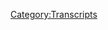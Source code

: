 {{Transcript
    | title         = [[300: May 21-22, 2019]]
    | caption       = [https://knowledgefight.libsyn.com/knowledge-fight-may-21-22-2019 Listen to this episode on Libsyn]
    | episodeNumber = [[300: May 21-22, 2019|300]]
    | length        = 02:21:42
}}

{{MessageBox
    | header     = Warning: Bot Generated Content
    | text       = This transcript was automatically generated by transcription software and likely contains many mistakes and misattributions. Please check the audio for definitive quotes, attribution, and context.
    | image      = N3yvass4myg91.webp
    | imagewidth = 50px
    | id         = warning
}}

{{TranscriptBlock
    | name      = Unknown Speaker
    | timestamp = 00:00:00.000
    | text      = Andy in Kansas, you're on the air. Thanks for holding.
}}

{{TranscriptBlock
    | name      = Unknown Speaker
    | timestamp = 00:00:03.839
    | text      = Hello Alex, I'm a first-time caller. I'm a huge fan. I love your work. I love you. Hey everybody, welcome back to Knowledge Fight.
}}

{{TranscriptBlock
    | name      = Unknown Speaker
    | timestamp = 00:00:09.560
    | text      = I'm Dan. I'm Jordan. We're couple dudes. I like to sit around, drink novelty beverages, and talk a little bit about Alex Jones. Indeed we are, Dan. Jordan.
}}

{{TranscriptBlock
    | name      = Unknown Speaker
    | timestamp = 00:00:16.559
    | text      = Dan! Jordan.
}}

{{TranscriptBlock
    | name      = Unknown Speaker
    | timestamp = 00:00:17.359
    | text      = Do you have a piece of pop culture,
}}

{{TranscriptBlock
    | name      = Unknown Speaker
    | timestamp = 00:00:19.559
    | text      = something that you re-watch or re-read or re-listen to over and over and over again?
}}

{{TranscriptBlock
    | name      = Unknown Speaker
    | timestamp = 00:00:24.120
    | text      = Um, I don't know. I mean, are books pop culture? Yeah, yeah. I re-read, yeah. I revisit the book Steppenwolf a bit. Do you?
}}

{{TranscriptBlock
    | name      = Unknown Speaker
    | timestamp = 00:00:31.120
    | text      = In terms of like lower pop culture, maybe. I used to watch Lost about every few years or so. The whole series?
}}

{{TranscriptBlock
    | name      = Unknown Speaker
    | timestamp = 00:00:39.119
    | text      = Yeah, I'd go back and try and re-watch the entire thing because I loved Lost. Yeah, yeah, yeah. Do you still do that?
}}

{{TranscriptBlock
    | name      = Unknown Speaker
    | timestamp = 00:00:45.119
    | text      = I don't, no. I don't think they're still on Netflix, so that was a problem for me. I'm not, I don't know.
}}

{{TranscriptBlock
    | name      = Unknown Speaker
    | timestamp = 00:00:51.119
    | text      = I also don't think I'd have the patience for it. Like, I'm so much busier now than I used to be that like re-watching eight seasons of something would be a disaster.
}}

{{TranscriptBlock
    | name      = Unknown Speaker
    | timestamp = 00:00:59.119
    | text      = That's a lot. Yeah, I don't know. No, I don't think there's a, there are many things for me. I think the closest I can come is that I've read Steppenwolf a number of times.
}}

{{TranscriptBlock
    | name      = Unknown Speaker
    | timestamp = 00:01:08.120
    | text      = Yeah, how many times do you think? I don't know. Eight? Seven or eight, maybe? Eight? I think that's respectable. Yeah. Yeah, I think I've read...
}}

{{TranscriptBlock
    | name      = Unknown Speaker
    | timestamp = 00:01:15.120
    | text      = All the Lovecraft stuff I've re-read, but not like, not in the same way that I hear this from people like, now that Game of Thrones is over.
}}

{{TranscriptBlock
    | name      = Unknown Speaker
    | timestamp = 00:01:22.120
    | text      = I've heard a lot of people talking about like, I can't wait to get back to my yearly re-watch where I'll now have the final season.
}}

{{TranscriptBlock
    | name      = Unknown Speaker
    | timestamp = 00:01:29.120
    | text      = Yearly re-watch? Ooh, that's not good. I've seen people expressing stuff like that and I don't have anything that's on that level of repetition.
}}

{{TranscriptBlock
    | name      = Unknown Speaker
    | timestamp = 00:01:37.120
    | text      = I have... What, Dune? What do you got, Dune? No, I have The Life, The Universe and Everything and So Long and Thanks for All the Fish by Douglas Adams.
}}

{{TranscriptBlock
    | name      = Unknown Speaker
    | timestamp = 00:01:46.120
    | text      = Those are the two books that I read over and over and over again, and I have since I was like 14.
}}

{{TranscriptBlock
    | name      = Unknown Speaker
    | timestamp = 00:01:51.120
    | text      = I probably did that as well when I was younger. Yeah. I think that was probably a part of my canon growing up, but less so in present day.
}}

{{TranscriptBlock
    | name      = Unknown Speaker
    | timestamp = 00:01:59.120
    | text      = Now when you re-read something like that, like it takes me an hour to re-read So Long and Thanks for All the Fish because I've got most of it memorized, like it's just me scanning through pages reminding myself of who I once was.
}}

{{TranscriptBlock
    | name      = Unknown Speaker
    | timestamp = 00:02:09.120
    | text      = That's crazy. When I was young and beautiful, Dan. Sure.
}}

{{TranscriptBlock
    | name      = Unknown Speaker
    | timestamp = 00:02:13.120
    | text      = Well, this is a podcast where you know a lot about Douglas Adams. I do. And I know a lot about Alex Jones.
}}

{{TranscriptBlock
    | name      = Unknown Speaker
    | timestamp = 00:02:18.120
    | text      = We know a lot about individual guys and I don't think we know much about either of our irrespective specialties.
}}

{{TranscriptBlock
    | name      = Unknown Speaker
    | timestamp = 00:02:25.120
    | text      = Maybe I know a little bit about Douglas Adams and you know a little bit about Alex Jones. But anyway, this is a podcast where we talk about Alex Jones.
}}

{{TranscriptBlock
    | name      = Unknown Speaker
    | timestamp = 00:02:31.120
    | text      = Indeed it is.
}}

{{TranscriptBlock
    | name      = Unknown Speaker
    | timestamp = 00:02:32.120
    | text      = Today, Jordan, you've got an interesting episode to go over. It goes a lot of different places.
}}

{{TranscriptBlock
    | name      = Unknown Speaker
    | timestamp = 00:02:36.120
    | text      = Of course, Scattershot. Like it's a shotgun full of rock salt just going everywhere.
}}

{{TranscriptBlock
    | name      = Unknown Speaker
    | timestamp = 00:02:43.120
    | text      = All right.
}}

{{TranscriptBlock
    | name      = Unknown Speaker
    | timestamp = 00:02:44.120
    | text      = But before we get to today's business, we've got to take a little time to say thank you to some people who are signed up and are supporting the show. We really appreciate it.
}}

{{TranscriptBlock
    | name      = Unknown Speaker
    | timestamp = 00:02:51.120
    | text      = So first, Michelle, thank you so much. You are now policy wonk.
}}

{{TranscriptBlock
    | name      = Unknown Speaker
    | timestamp = 00:02:55.120
    | text      = I'm a policy wonk.
}}

{{TranscriptBlock
    | name      = Unknown Speaker
    | timestamp = 00:02:56.120
    | text      = Thank you, Michelle.
}}

{{TranscriptBlock
    | name      = Unknown Speaker
    | timestamp = 00:02:57.120
    | text      = Thanks, Michelle.
}}

{{TranscriptBlock
    | name      = Unknown Speaker
    | timestamp = 00:02:58.120
    | text      = Next, Luis. Thank you so much. You are now a policy wonk.
}}

{{TranscriptBlock
    | name      = Unknown Speaker
    | timestamp = 00:03:00.120
    | text      = I'm a policy wonk.
}}

{{TranscriptBlock
    | name      = Unknown Speaker
    | timestamp = 00:03:02.120
    | text      = Thank you, Luis.
}}

{{TranscriptBlock
    | name      = Unknown Speaker
    | timestamp = 00:03:03.120
    | text      = Thank you, Luis.
}}

{{TranscriptBlock
    | name      = Unknown Speaker
    | timestamp = 00:03:04.120
    | text      = Next, Matt. Thank you so much. You are now policy wonk.
}}

{{TranscriptBlock
    | name      = Unknown Speaker
    | timestamp = 00:03:06.120
    | text      = I'm a policy wonk.
}}

{{TranscriptBlock
    | name      = Unknown Speaker
    | timestamp = 00:03:08.120
    | text      = Thank you, Matt.
}}

{{TranscriptBlock
    | name      = Unknown Speaker
    | timestamp = 00:03:09.120
    | text      = Next, Katie.
}}

{{TranscriptBlock
    | name      = Unknown Speaker
    | timestamp = 00:03:10.120
    | text      = Thank you so much. You are now policy wonk.
}}

{{TranscriptBlock
    | name      = Unknown Speaker
    | timestamp = 00:03:12.120
    | text      = I'm a policy wonk.
}}

{{TranscriptBlock
    | name      = Unknown Speaker
    | timestamp = 00:03:13.120
    | text      = Thanks, Katie.
}}

{{TranscriptBlock
    | name      = Unknown Speaker
    | timestamp = 00:03:14.120
    | text      = Katie, bar the door.
}}

{{TranscriptBlock
    | name      = Unknown Speaker
    | timestamp = 00:03:15.120
    | text      = All right. All right.
}}

{{TranscriptBlock
    | name      = Unknown Speaker
    | timestamp = 00:03:17.120
    | text      = Thank you.
}}

{{TranscriptBlock
    | name      = Unknown Speaker
    | timestamp = 00:03:18.120
    | text      = Next, finally, we gotta say thank you to somebody who donated on an elevated level, and we appreciate
}}

{{TranscriptBlock
    | name      = Unknown Speaker
    | timestamp = 00:03:22.599
    | text      = it oh so very much, we're maybe seven years late on this thank you, but I guess back then
}}

{{TranscriptBlock
    | name      = Unknown Speaker
    | timestamp = 00:03:27.319
    | text      = it wouldn't be a thank you.
}}

{{TranscriptBlock
    | name      = Unknown Speaker
    | timestamp = 00:03:28.840
    | text      = I don't know what I'm doing here, but thank you so much Joseph Kony, you are now a technocrat.
}}

{{TranscriptBlock
    | name      = Unknown Speaker
    | timestamp = 00:03:33.759
    | text      = I'm a policy wonk.
}}

{{TranscriptBlock
    | name      = Unknown Speaker
    | timestamp = 00:03:35.039
    | text      = Crikey mate, that's fantastic, have yourself a brew.
}}

{{TranscriptBlock
    | name      = Unknown Speaker
    | timestamp = 00:03:38.039
    | text      = How's your 401k doing, bro?
}}

{{TranscriptBlock
    | name      = Unknown Speaker
    | timestamp = 00:03:39.479
    | text      = All right, we gotta go full tilt boogie on this, Watson, all right?
}}

{{TranscriptBlock
    | name      = Unknown Speaker
    | timestamp = 00:03:42.319
    | text      = Let's just get down to business.
}}

{{TranscriptBlock
    | name      = Unknown Speaker
    | timestamp = 00:03:43.680
    | text      = We ain't making that money off that heroin.
}}

{{TranscriptBlock
    | name      = Unknown Speaker
    | timestamp = 00:03:45.759
    | text      = Why are you pimps so good?
}}

{{TranscriptBlock
    | name      = Unknown Speaker
    | timestamp = 00:03:47.680
    | text      = My neck is freakishly large, I declare info war on you.
}}

{{TranscriptBlock
    | name      = Unknown Speaker
    | timestamp = 00:03:51.919
    | text      = Thank you so much, Joseph Kony.
}}

{{TranscriptBlock
    | name      = Unknown Speaker
    | timestamp = 00:03:53.400
    | text      = Thank you very much, Joseph Kony.
}}

{{TranscriptBlock
    | name      = Unknown Speaker
    | timestamp = 00:03:54.840
    | text      = If you're out there listening and you're thinking, hey, I'd like to support the show, you know,
}}

{{TranscriptBlock
    | name      = Unknown Speaker
    | timestamp = 00:03:58.120
    | text      = I like what these guys do, you can do that by going to our website, there's a button
}}

{{TranscriptBlock
    | name      = Unknown Speaker
    | timestamp = 00:04:01.840
    | text      = on there that says support the show, we'd appreciate it.
}}

{{TranscriptBlock
    | name      = Unknown Speaker
    | timestamp = 00:04:05.159
    | text      = It would be nice.
}}

{{TranscriptBlock
    | name      = Unknown Speaker
    | timestamp = 00:04:06.159
    | text      = So, Jordan, today I should let you know what the situation we all face on the Eos.
}}

{{TranscriptBlock
    | name      = Unknown Speaker
    | timestamp = 00:04:12.560
    | text      = Okay.
}}

{{TranscriptBlock
    | name      = Unknown Speaker
    | timestamp = 00:04:13.560
    | text      = So, we got- We're going down to the bayou?
}}

{{TranscriptBlock
    | name      = Unknown Speaker
    | timestamp = 00:04:15.520
    | text      = Yeah, and I have some gumbo.
}}

{{TranscriptBlock
    | name      = Unknown Speaker
    | timestamp = 00:04:18.240
    | text      = Okay.
}}

{{TranscriptBlock
    | name      = Unknown Speaker
    | timestamp = 00:04:19.240
    | text      = So, we did for Wednesday an episode about the present day, the 17th to the 20th, and
}}

{{TranscriptBlock
    | name      = Unknown Speaker
    | timestamp = 00:04:25.079
    | text      = it was not a- It wasn't that it wasn't pleasant, it was just sort of like a blah, this is the
}}

{{TranscriptBlock
    | name      = Unknown Speaker
    | timestamp = 00:04:29.959
    | text      = present day, whatever.
}}

{{TranscriptBlock
    | name      = Unknown Speaker
    | timestamp = 00:04:31.680
    | text      = That's- Really, you know, a lot of people enjoy listening to our episodes about the
}}

{{TranscriptBlock
    | name      = Unknown Speaker
    | timestamp = 00:04:35.639
    | text      = present day.
}}

{{TranscriptBlock
    | name      = Unknown Speaker
    | timestamp = 00:04:37.480
    | text      = I think you're the only person who- Like, if you were leaving a review on our own show,
}}

{{TranscriptBlock
    | name      = Unknown Speaker
    | timestamp = 00:04:43.079
    | text      = you would be scared, I hate the present day episodes.
}}

{{TranscriptBlock
    | name      = Unknown Speaker
    | timestamp = 00:04:45.560
    | text      = I don't think that our- Stay in the past.
}}

{{TranscriptBlock
    | name      = Unknown Speaker
    | timestamp = 00:04:47.519
    | text      = I don't think that our show is bad about the present day.
}}

{{TranscriptBlock
    | name      = Unknown Speaker
    | timestamp = 00:04:50.639
    | text      = I think listening to his show in the present day is bad.
}}

{{TranscriptBlock
    | name      = Unknown Speaker
    | timestamp = 00:04:54.199
    | text      = Yes, I agree.
}}

{{TranscriptBlock
    | name      = Unknown Speaker
    | timestamp = 00:04:55.199
    | text      = It's a frustrating experience.
}}

{{TranscriptBlock
    | name      = Unknown Speaker
    | timestamp = 00:04:56.560
    | text      = Sometimes we're able to transmute it into something hopefully decent.
}}

{{TranscriptBlock
    | name      = Unknown Speaker
    | timestamp = 00:05:01.759
    | text      = Yes, yeah, yeah.
}}

{{TranscriptBlock
    | name      = Unknown Speaker
    | timestamp = 00:05:02.759
    | text      = My nickname was Full Metal Alchemist in college.
}}

{{TranscriptBlock
    | name      = Unknown Speaker
    | timestamp = 00:05:05.120
    | text      = So we covered the 17th to the 20th, and as I was editing it to put it out, I got some
}}

{{TranscriptBlock
    | name      = Unknown Speaker
    | timestamp = 00:05:11.240
    | text      = updates from policy wonk Keith, who was saying that the 21st was a crazy show.
}}

{{TranscriptBlock
    | name      = Unknown Speaker
    | timestamp = 00:05:18.240
    | text      = And I was thinking like, oh, this is kind of unfair of us.
}}

{{TranscriptBlock
    | name      = Unknown Speaker
    | timestamp = 00:05:21.519
    | text      = We've accidentally looked at this time when the crops were fallow, and nothing was going
}}

{{TranscriptBlock
    | name      = Unknown Speaker
    | timestamp = 00:05:27.500
    | text      = on on the show, and maybe we just missed it by a day.
}}

{{TranscriptBlock
    | name      = Unknown Speaker
    | timestamp = 00:05:31.639
    | text      = Because of our timing, we missed the goods.
}}

{{TranscriptBlock
    | name      = Unknown Speaker
    | timestamp = 00:05:34.079
    | text      = Yeah, yeah, your tone of voice is betraying- I don't know.
}}

{{TranscriptBlock
    | name      = Unknown Speaker
    | timestamp = 00:05:38.579
    | text      = So I decided to jump in and see what was going on on the 21st, because I want to be overly
}}

{{TranscriptBlock
    | name      = Unknown Speaker
    | timestamp = 00:05:43.980
    | text      = fair to Alex and be like, okay, well, maybe the 21st was a show that was worth covering.
}}

{{TranscriptBlock
    | name      = Unknown Speaker
    | timestamp = 00:05:49.240
    | text      = So today we're covering May 21st and 22nd, 2019, and we will see if that show was as
}}

{{TranscriptBlock
    | name      = Unknown Speaker
    | timestamp = 00:05:56.180
    | text      = good as policy wonk Keith has said it is, and in no way am I putting this on him.
}}

{{TranscriptBlock
    | name      = Unknown Speaker
    | timestamp = 00:06:02.680
    | text      = I was going to say, everybody right now is hearing the sound of a fucking guillotine
}}

{{TranscriptBlock
    | name      = Unknown Speaker
    | timestamp = 00:06:08.680
    | text      = being built for Keith.
}}

{{TranscriptBlock
    | name      = Unknown Speaker
    | timestamp = 00:06:11.839
    | text      = I'm not making this in any way Keith's fault.
}}

{{TranscriptBlock
    | name      = Unknown Speaker
    | timestamp = 00:06:14.319
    | text      = I'm just saying that when people reach out and they have suggestions, I listen, and sometimes
}}

{{TranscriptBlock
    | name      = Unknown Speaker
    | timestamp = 00:06:20.779
    | text      = it leads to this.
}}

{{TranscriptBlock
    | name      = Unknown Speaker
    | timestamp = 00:06:22.040
    | text      = So here's an out of context drop from today's show.
}}

{{TranscriptBlock
    | name      = Unknown Speaker
    | timestamp = 00:06:24.519
    | text      = If you got allergies, you ought to be happy, because if you don't, it means your body's
}}

{{TranscriptBlock
    | name      = Unknown Speaker
    | timestamp = 00:06:28.399
    | text      = might have given up.
}}

{{TranscriptBlock
    | name      = Unknown Speaker
    | timestamp = 00:06:29.399
    | text      = You might be getting ready to die.
}}

{{TranscriptBlock
    | name      = Unknown Speaker
    | timestamp = 00:06:31.399
    | text      = If you don't have allergies, your body might've given up and you are about to die.
}}

{{TranscriptBlock
    | name      = Unknown Speaker
    | timestamp = 00:06:48.060
    | text      = That is the best justification for having allergies being a good thing I've ever heard
}}

{{TranscriptBlock
    | name      = Unknown Speaker
    | timestamp = 00:06:52.480
    | text      = of my entire life.
}}

{{TranscriptBlock
    | name      = Unknown Speaker
    | timestamp = 00:06:54.060
    | text      = So we start out today here on the 21st with Alex kind of being in a wistful mood is what
}}

{{TranscriptBlock
    | name      = Unknown Speaker
    | timestamp = 00:06:59.879
    | text      = I would describe his tone and his vibe, and I think that this might be a sign of bad things
}}

{{TranscriptBlock
    | name      = Unknown Speaker
    | timestamp = 00:07:05.899
    | text      = to come.
}}

{{TranscriptBlock
    | name      = Unknown Speaker
    | timestamp = 00:07:06.899
    | text      = I was kind of nostalgic for our old studio.
}}

{{TranscriptBlock
    | name      = Unknown Speaker
    | timestamp = 00:07:09.160
    | text      = We're going to go back and forth different days.
}}

{{TranscriptBlock
    | name      = Unknown Speaker
    | timestamp = 00:07:11.680
    | text      = So I decided to come into the studio I've been in for five, six years today, so it was
}}

{{TranscriptBlock
    | name      = Unknown Speaker
    | timestamp = 00:07:17.360
    | text      = a bit nostalgic.
}}

{{TranscriptBlock
    | name      = Unknown Speaker
    | timestamp = 00:07:18.360
    | text      = And I think in the next few days, we'll move back into the regular new studio that's undoubtedly
}}

{{TranscriptBlock
    | name      = Unknown Speaker
    | timestamp = 00:07:25.920
    | text      = one of the coolest studios in the country.
}}

{{TranscriptBlock
    | name      = Unknown Speaker
    | timestamp = 00:07:28.519
    | text      = But what's really important is the news and information that we cover here, my friends.
}}

{{TranscriptBlock
    | name      = Unknown Speaker
    | timestamp = 00:07:34.879
    | text      = There's a real depressed tone.
}}

{{TranscriptBlock
    | name      = Unknown Speaker
    | timestamp = 00:07:36.720
    | text      = Yeah.
}}

{{TranscriptBlock
    | name      = Unknown Speaker
    | timestamp = 00:07:37.720
    | text      = It's real.
}}

{{TranscriptBlock
    | name      = Unknown Speaker
    | timestamp = 00:07:38.720
    | text      = Yeah.
}}

{{TranscriptBlock
    | name      = Unknown Speaker
    | timestamp = 00:07:39.720
    | text      = Is he playing the wreck of the Edmund Fitzgerald behind him?
}}

{{TranscriptBlock
    | name      = Unknown Speaker
    | timestamp = 00:07:41.720
    | text      = The legend lives on from the Chippewa on down of my big old great studio in Cleveland.
}}

{{TranscriptBlock
    | name      = Unknown Speaker
    | timestamp = 00:07:50.759
    | text      = That sounds like a diary entry more than a radio show.
}}

{{TranscriptBlock
    | name      = Unknown Speaker
    | timestamp = 00:07:53.759
    | text      = Yeah.
}}

{{TranscriptBlock
    | name      = Unknown Speaker
    | timestamp = 00:07:54.759
    | text      = I also think it's preemptive conditioning for his audience if they start seeing him in scaled
}}

{{TranscriptBlock
    | name      = Unknown Speaker
    | timestamp = 00:07:58.759
    | text      = back studios.
}}

{{TranscriptBlock
    | name      = Unknown Speaker
    | timestamp = 00:08:00.259
    | text      = He can have already laid some groundwork of like, I was nostalgic and sentimental for
}}

{{TranscriptBlock
    | name      = Unknown Speaker
    | timestamp = 00:08:05.199
    | text      = this studio that I used to be in.
}}

{{TranscriptBlock
    | name      = Unknown Speaker
    | timestamp = 00:08:07.079
    | text      = I wasn't broke.
}}

{{TranscriptBlock
    | name      = Unknown Speaker
    | timestamp = 00:08:08.560
    | text      = Right.
}}

{{TranscriptBlock
    | name      = Unknown Speaker
    | timestamp = 00:08:09.560
    | text      = We didn't have to downsize.
}}

{{TranscriptBlock
    | name      = Unknown Speaker
    | timestamp = 00:08:10.560
    | text      = Yeah.
}}

{{TranscriptBlock
    | name      = Unknown Speaker
    | timestamp = 00:08:11.560
    | text      = Yeah, yeah, yeah.
}}

{{TranscriptBlock
    | name      = Unknown Speaker
    | timestamp = 00:08:12.560
    | text      = I think it's probably a face saving measure.
}}

{{TranscriptBlock
    | name      = Unknown Speaker
    | timestamp = 00:08:14.600
    | text      = Or maybe he's nostalgic for his old studio and what he used to have.
}}

{{TranscriptBlock
    | name      = Unknown Speaker
    | timestamp = 00:08:17.800
    | text      = Possible.
}}

{{TranscriptBlock
    | name      = Unknown Speaker
    | timestamp = 00:08:18.800
    | text      = I don't know.
}}

{{TranscriptBlock
    | name      = Unknown Speaker
    | timestamp = 00:08:19.800
    | text      = That is a legitimate thing for him considering how his life has spiraled into whatever morass
}}

{{TranscriptBlock
    | name      = Unknown Speaker
    | timestamp = 00:08:24.540
    | text      = it is right now.
}}

{{TranscriptBlock
    | name      = Unknown Speaker
    | timestamp = 00:08:25.540
    | text      = Yeah.
}}

{{TranscriptBlock
    | name      = Unknown Speaker
    | timestamp = 00:08:26.540
    | text      = Nostalgia does seem like something he could be feeling.
}}

{{TranscriptBlock
    | name      = Unknown Speaker
    | timestamp = 00:08:28.519
    | text      = Yeah.
}}

{{TranscriptBlock
    | name      = Unknown Speaker
    | timestamp = 00:08:29.519
    | text      = I would be.
}}

{{TranscriptBlock
    | name      = Unknown Speaker
    | timestamp = 00:08:30.519
    | text      = Yeah.
}}

{{TranscriptBlock
    | name      = Unknown Speaker
    | timestamp = 00:08:31.519
    | text      = The salad days.
}}

{{TranscriptBlock
    | name      = Unknown Speaker
    | timestamp = 00:08:32.519
    | text      = Yeah.
}}

{{TranscriptBlock
    | name      = Unknown Speaker
    | timestamp = 00:08:33.519
    | text      = Back when I could just do whatever and marginal celebrities would come hang out with me.
}}

{{TranscriptBlock
    | name      = Unknown Speaker
    | timestamp = 00:08:38.639
    | text      = I was Charlie Sheen's friend.
}}

{{TranscriptBlock
    | name      = Unknown Speaker
    | timestamp = 00:08:40.559
    | text      = Back when all my friends weren't getting milkshakes thrown on them.
}}

{{TranscriptBlock
    | name      = Unknown Speaker
    | timestamp = 00:08:44.419
    | text      = So speaking of them milkshakes, Alex is insisting.
}}

{{TranscriptBlock
    | name      = Unknown Speaker
    | timestamp = 00:08:49.279
    | text      = He has a strong take.
}}

{{TranscriptBlock
    | name      = Unknown Speaker
    | timestamp = 00:08:50.600
    | text      = Well, it's not a take as much as it is an attempt to really over exaggerate things.
}}

{{TranscriptBlock
    | name      = Unknown Speaker
    | timestamp = 00:08:57.240
    | text      = He's saying now that everyone is trying to justify throwing acid on Nigel Farage.
}}

{{TranscriptBlock
    | name      = Unknown Speaker
    | timestamp = 00:09:02.279
    | text      = Sure.
}}

{{TranscriptBlock
    | name      = Unknown Speaker
    | timestamp = 00:09:03.320
    | text      = And it's justified.
}}

{{TranscriptBlock
    | name      = Unknown Speaker
    | timestamp = 00:09:04.320
    | text      = It's a slippery slope.
}}

{{TranscriptBlock
    | name      = Unknown Speaker
    | timestamp = 00:09:05.320
    | text      = Yeah.
}}

{{TranscriptBlock
    | name      = Unknown Speaker
    | timestamp = 00:09:06.320
    | text      = Yeah, absolutely.
}}

{{TranscriptBlock
    | name      = Unknown Speaker
    | timestamp = 00:09:07.320
    | text      = They're throwing milkshakes today, acid tomorrow.
}}

{{TranscriptBlock
    | name      = Unknown Speaker
    | timestamp = 00:09:09.360
    | text      = That quick.
}}

{{TranscriptBlock
    | name      = Unknown Speaker
    | timestamp = 00:09:10.360
    | text      = Now interestingly, Alex consistently mispronounces Nigel Farage's name in this clip, which leads
}}

{{TranscriptBlock
    | name      = Unknown Speaker
    | timestamp = 00:09:15.279
    | text      = me to believe.
}}

{{TranscriptBlock
    | name      = Unknown Speaker
    | timestamp = 00:09:16.679
    | text      = Maybe he's drunk or maybe he just thinks that his name is Farad.
}}

{{TranscriptBlock
    | name      = Unknown Speaker
    | timestamp = 00:09:22.960
    | text      = Activists attack Nigel Farad.
}}

{{TranscriptBlock
    | name      = Unknown Speaker
    | timestamp = 00:09:28.240
    | text      = That's right.
}}

{{TranscriptBlock
    | name      = Unknown Speaker
    | timestamp = 00:09:29.240
    | text      = And now they're advocating acid attacks against Nigel Farad.
}}

{{TranscriptBlock
    | name      = Unknown Speaker
    | timestamp = 00:09:33.360
    | text      = Of course, they used to have acid attacks, an Islamic favorite.
}}

{{TranscriptBlock
    | name      = Unknown Speaker
    | timestamp = 00:09:37.480
    | text      = Now they have up to seven a day in London alone.
}}

{{TranscriptBlock
    | name      = Unknown Speaker
    | timestamp = 00:09:40.019
    | text      = And now leftists are openly advocating and being authorized by Twitter to do a show throwing
}}

{{TranscriptBlock
    | name      = Unknown Speaker
    | timestamp = 00:09:45.480
    | text      = acid on this individual.
}}

{{TranscriptBlock
    | name      = Unknown Speaker
    | timestamp = 00:09:51.480
    | text      = This individual.
}}

{{TranscriptBlock
    | name      = Unknown Speaker
    | timestamp = 00:09:52.480
    | text      = Sure.
}}

{{TranscriptBlock
    | name      = Unknown Speaker
    | timestamp = 00:09:53.480
    | text      = Long pause.
}}

{{TranscriptBlock
    | name      = Unknown Speaker
    | timestamp = 00:09:54.480
    | text      = This individual.
}}

{{TranscriptBlock
    | name      = Unknown Speaker
    | timestamp = 00:09:55.480
    | text      = Can't remember your best friend in the UK's name.
}}

{{TranscriptBlock
    | name      = Unknown Speaker
    | timestamp = 00:09:58.120
    | text      = What are you doing?
}}

{{TranscriptBlock
    | name      = Unknown Speaker
    | timestamp = 00:10:00.000
    | text      = That's crazy.
}}

{{TranscriptBlock
    | name      = Unknown Speaker
    | timestamp = 00:10:01.000
    | text      = Farad.
}}

{{TranscriptBlock
    | name      = Unknown Speaker
    | timestamp = 00:10:02.000
    | text      = I find that to be the nomenclature equivalent of throwing a milkshake at Nigel Farage.
}}

{{TranscriptBlock
    | name      = Unknown Speaker
    | timestamp = 00:10:08.159
    | text      = Yeah.
}}

{{TranscriptBlock
    | name      = Unknown Speaker
    | timestamp = 00:10:09.159
    | text      = Very unintentionally insulting.
}}

{{TranscriptBlock
    | name      = Unknown Speaker
    | timestamp = 00:10:11.159
    | text      = And then also the idea that Twitter has authorized people to throw acid on.
}}

{{TranscriptBlock
    | name      = Unknown Speaker
    | timestamp = 00:10:14.159
    | text      = They've authorized people.
}}

{{TranscriptBlock
    | name      = Unknown Speaker
    | timestamp = 00:10:15.159
    | text      = What?
}}

{{TranscriptBlock
    | name      = Unknown Speaker
    | timestamp = 00:10:16.159
    | text      = On what authority?
}}

{{TranscriptBlock
    | name      = Unknown Speaker
    | timestamp = 00:10:17.159
    | text      = On the posse.
}}

{{TranscriptBlock
    | name      = Unknown Speaker
    | timestamp = 00:10:18.159
    | text      = Comment.
}}

{{TranscriptBlock
    | name      = Unknown Speaker
    | timestamp = 00:10:19.159
    | text      = Sure.
}}

{{TranscriptBlock
    | name      = Unknown Speaker
    | timestamp = 00:10:20.159
    | text      = Insurrection Act says you could throw acid.
}}

{{TranscriptBlock
    | name      = Unknown Speaker
    | timestamp = 00:10:21.159
    | text      = Oh, by the way, that's not mentioned at all.
}}

{{TranscriptBlock
    | name      = Unknown Speaker
    | timestamp = 00:10:22.960
    | text      = This episode.
}}

{{TranscriptBlock
    | name      = Unknown Speaker
    | timestamp = 00:10:23.960
    | text      = Oh, yeah.
}}

{{TranscriptBlock
    | name      = Unknown Speaker
    | timestamp = 00:10:24.960
    | text      = I don't believe surprise.
}}

{{TranscriptBlock
    | name      = Unknown Speaker
    | timestamp = 00:10:25.960
    | text      = I can't remember it coming up.
}}

{{TranscriptBlock
    | name      = Unknown Speaker
    | timestamp = 00:10:26.960
    | text      = Never would have been dropped as a narrative.
}}

{{TranscriptBlock
    | name      = Unknown Speaker
    | timestamp = 00:10:29.320
    | text      = But Alex does have some narratives that he gets into some stories.
}}

{{TranscriptBlock
    | name      = Unknown Speaker
    | timestamp = 00:10:32.200
    | text      = He's got a very important headline that he brings up in this next clip report alleged
}}

{{TranscriptBlock
    | name      = Unknown Speaker
    | timestamp = 00:10:37.759
    | text      = Antioch church shooter aimed to kill 10 white church goers two years ago.
}}

{{TranscriptBlock
    | name      = Unknown Speaker
    | timestamp = 00:10:43.080
    | text      = But the media and government covered up that it was a racial attack by a black man on white
}}

{{TranscriptBlock
    | name      = Unknown Speaker
    | timestamp = 00:10:48.360
    | text      = people.
}}

{{TranscriptBlock
    | name      = Unknown Speaker
    | timestamp = 00:10:49.360
    | text      = So first thing that's important to distinguish here is that no one covered up anything in
}}

{{TranscriptBlock
    | name      = Unknown Speaker
    | timestamp = 00:10:53.159
    | text      = this case.
}}

{{TranscriptBlock
    | name      = Unknown Speaker
    | timestamp = 00:10:54.159
    | text      = Yeah.
}}

{{TranscriptBlock
    | name      = Unknown Speaker
    | timestamp = 00:10:55.159
    | text      = Well, there was a note that the shooter Emmanuel Sampson left on the dashboard of his car,
}}

{{TranscriptBlock
    | name      = Unknown Speaker
    | timestamp = 00:10:58.639
    | text      = which was filed as evidence and not released until now because the case is currently in
}}

{{TranscriptBlock
    | name      = Unknown Speaker
    | timestamp = 00:11:02.279
    | text      = trial.
}}

{{TranscriptBlock
    | name      = Unknown Speaker
    | timestamp = 00:11:03.279
    | text      = Previously, the police had said that a note existed, but the contents were sealed until
}}

{{TranscriptBlock
    | name      = Unknown Speaker
    | timestamp = 00:11:06.879
    | text      = trial, which is not super uncommon.
}}

{{TranscriptBlock
    | name      = Unknown Speaker
    | timestamp = 00:11:09.519
    | text      = The note expressed a desire to get retribution for the Charleston shooting from 2015 saying,
}}

{{TranscriptBlock
    | name      = Unknown Speaker
    | timestamp = 00:11:14.240
    | text      = quote, Dylan roof is less than nothing.
}}

{{TranscriptBlock
    | name      = Unknown Speaker
    | timestamp = 00:11:16.600
    | text      = The blood that 10 of your kind will shed in terms of vengeance.
}}

{{TranscriptBlock
    | name      = Unknown Speaker
    | timestamp = 00:11:20.000
    | text      = Obviously what Sampson did is detestable and using roof to justify shooting innocent church
}}

{{TranscriptBlock
    | name      = Unknown Speaker
    | timestamp = 00:11:24.120
    | text      = goers is not acceptable on any level.
}}

{{TranscriptBlock
    | name      = Unknown Speaker
    | timestamp = 00:11:26.600
    | text      = Discussing this crime, though, is not my primary interest.
}}

{{TranscriptBlock
    | name      = Unknown Speaker
    | timestamp = 00:11:28.679
    | text      = I feel like other news outlets can handle that just fine.
}}

{{TranscriptBlock
    | name      = Unknown Speaker
    | timestamp = 00:11:32.100
    | text      = This is a podcast about Alex Jones.
}}

{{TranscriptBlock
    | name      = Unknown Speaker
    | timestamp = 00:11:33.600
    | text      = So what is important for us to cover is the disparities in his coverage that we can very
}}

{{TranscriptBlock
    | name      = Unknown Speaker
    | timestamp = 00:11:37.480
    | text      = easily see.
}}

{{TranscriptBlock
    | name      = Unknown Speaker
    | timestamp = 00:11:38.899
    | text      = In this case, the contrast is stark.
}}

{{TranscriptBlock
    | name      = Unknown Speaker
    | timestamp = 00:11:41.659
    | text      = When Alex was covering Dylan roof's murder of nine congregants of a black church, he
}}

{{TranscriptBlock
    | name      = Unknown Speaker
    | timestamp = 00:11:45.639
    | text      = joked about how if that guy really wanted to kill black people, roof should have become
}}

{{TranscriptBlock
    | name      = Unknown Speaker
    | timestamp = 00:11:49.460
    | text      = an abortion doctor.
}}

{{TranscriptBlock
    | name      = Unknown Speaker
    | timestamp = 00:11:50.460
    | text      = And he kept his coverage largely on the, this guy is nuts kind of territory with regular
}}

{{TranscriptBlock
    | name      = Unknown Speaker
    | timestamp = 00:11:55.000
    | text      = insinuations that the black population in South Carolina was going to riot.
}}

{{TranscriptBlock
    | name      = Unknown Speaker
    | timestamp = 00:11:59.220
    | text      = In the case of the Antioch shooting at this church, it's a pure and simple racist attack
}}

{{TranscriptBlock
    | name      = Unknown Speaker
    | timestamp = 00:12:03.799
    | text      = on white people, which the media has tried to cover up.
}}

{{TranscriptBlock
    | name      = Unknown Speaker
    | timestamp = 00:12:07.320
    | text      = Alex does appear to be correct in as much as this Antioch shooting was a racist attack
}}

{{TranscriptBlock
    | name      = Unknown Speaker
    | timestamp = 00:12:11.519
    | text      = against white people.
}}

{{TranscriptBlock
    | name      = Unknown Speaker
    | timestamp = 00:12:12.799
    | text      = And if you were a normal media outlet covering the story and brought that detail up, I wouldn't
}}

{{TranscriptBlock
    | name      = Unknown Speaker
    | timestamp = 00:12:16.679
    | text      = really see a problem with it being discussed.
}}

{{TranscriptBlock
    | name      = Unknown Speaker
    | timestamp = 00:12:18.919
    | text      = The problem is that Alex only covers cases where white people are victims as if they
}}

{{TranscriptBlock
    | name      = Unknown Speaker
    | timestamp = 00:12:23.360
    | text      = are legitimate hate crimes, which is why it's impossible for me not to see that kernel of
}}

{{TranscriptBlock
    | name      = Unknown Speaker
    | timestamp = 00:12:27.960
    | text      = truth about this attack being an expression of a racist position when it comes out of
}}

{{TranscriptBlock
    | name      = Unknown Speaker
    | timestamp = 00:12:32.340
    | text      = Alex's mouth.
}}

{{TranscriptBlock
    | name      = Unknown Speaker
    | timestamp = 00:12:33.340
    | text      = No, what happened was, so here's what was going on.
}}

{{TranscriptBlock
    | name      = Unknown Speaker
    | timestamp = 00:12:36.519
    | text      = The Patriots, okay, gave this dude a bunch of drugs, uh, that he was on a lot of antidepressants
}}

{{TranscriptBlock
    | name      = Unknown Speaker
    | timestamp = 00:12:44.440
    | text      = that the Patriots gave him and then he was mind controlled into pulling off this shooting.
}}

{{TranscriptBlock
    | name      = Unknown Speaker
    | timestamp = 00:12:49.960
    | text      = And this was entirely to get white people to get the Patriots, uh, to wake up to the
}}

{{TranscriptBlock
    | name      = Unknown Speaker
    | timestamp = 00:12:55.919
    | text      = threat that, uh, non-white people posted.
}}

{{TranscriptBlock
    | name      = Unknown Speaker
    | timestamp = 00:12:58.679
    | text      = Let me guess you have deep intelligence sources that conveniently you can't bring up or anything.
}}

{{TranscriptBlock
    | name      = Unknown Speaker
    | timestamp = 00:13:03.600
    | text      = I'm not going to say his name, but it rhymes with Mac.
}}

{{TranscriptBlock
    | name      = Unknown Speaker
    | timestamp = 00:13:07.000
    | text      = He told me a lot about this guy.
}}

{{TranscriptBlock
    | name      = Unknown Speaker
    | timestamp = 00:13:09.679
    | text      = So at the beginning, the first clip that we heard here was Alex, uh, harkening back to
}}

{{TranscriptBlock
    | name      = Unknown Speaker
    | timestamp = 00:13:14.860
    | text      = his old studio, getting wistful and sentimental.
}}

{{TranscriptBlock
    | name      = Unknown Speaker
    | timestamp = 00:13:17.679
    | text      = Uh, and that leads me to believe that the money is not good, uh, as Alex has literally
}}

{{TranscriptBlock
    | name      = Unknown Speaker
    | timestamp = 00:13:22.679
    | text      = said on our last episode, and it also makes me feel more sure of that position when I
}}

{{TranscriptBlock
    | name      = Unknown Speaker
    | timestamp = 00:13:29.080
    | text      = hear him do this incredibly lazy ad read for a new product he's selling.
}}

{{TranscriptBlock
    | name      = Unknown Speaker
    | timestamp = 00:13:34.320
    | text      = Now is the most important time to support the info war.
}}

{{TranscriptBlock
    | name      = Unknown Speaker
    | timestamp = 00:13:38.080
    | text      = My friends, there has never been a more critical time to take a stand in the fight for our
}}

{{TranscriptBlock
    | name      = Unknown Speaker
    | timestamp = 00:13:43.120
    | text      = Republic.
}}

{{TranscriptBlock
    | name      = Unknown Speaker
    | timestamp = 00:13:44.120
    | text      = Global censorship and attacks are at all time highs.
}}

{{TranscriptBlock
    | name      = Unknown Speaker
    | timestamp = 00:13:47.679
    | text      = It's painfully obvious when Alex is reading something, his reading voice is so different
}}

{{TranscriptBlock
    | name      = Unknown Speaker
    | timestamp = 00:13:53.240
    | text      = and so more dispassionate from his just extemporaneous speaking.
}}

{{TranscriptBlock
    | name      = Unknown Speaker
    | timestamp = 00:13:57.840
    | text      = And so when you hear that, you hear the, the time that the globalists are attacking.
}}

{{TranscriptBlock
    | name      = Unknown Speaker
    | timestamp = 00:14:02.080
    | text      = That's part of the ad read that, that stuff that is consistently what he says, just speaking
}}

{{TranscriptBlock
    | name      = Unknown Speaker
    | timestamp = 00:14:07.419
    | text      = for shooting from the hip is written down for him to read and you hear how lackadaisically
}}

{{TranscriptBlock
    | name      = Unknown Speaker
    | timestamp = 00:14:12.960
    | text      = he's getting through this ad copy.
}}

{{TranscriptBlock
    | name      = Unknown Speaker
    | timestamp = 00:14:14.720
    | text      = I think that's an important distinction because when he's reading about the product, it's
}}

{{TranscriptBlock
    | name      = Unknown Speaker
    | timestamp = 00:14:19.179
    | text      = that same, uh, dull board voice of reading, but the stuff here at the beginning that leads
}}

{{TranscriptBlock
    | name      = Unknown Speaker
    | timestamp = 00:14:26.259
    | text      = into the ad that you would expect to be as bombastuous as a prior, right?
}}

{{TranscriptBlock
    | name      = Unknown Speaker
    | timestamp = 00:14:32.240
    | text      = And the ad copy contains as part of the ad pitch.
}}

{{TranscriptBlock
    | name      = Unknown Speaker
    | timestamp = 00:14:35.159
    | text      = Yeah.
}}

{{TranscriptBlock
    | name      = Unknown Speaker
    | timestamp = 00:14:36.159
    | text      = Most of his rhetoric, there is no line of demarcation between content and ad an effort
}}

{{TranscriptBlock
    | name      = Unknown Speaker
    | timestamp = 00:14:42.580
    | text      = to shut down independent liberty and media ahead of their real takeover that's getting
}}

{{TranscriptBlock
    | name      = Unknown Speaker
    | timestamp = 00:14:46.600
    | text      = ready to happen.
}}

{{TranscriptBlock
    | name      = Unknown Speaker
    | timestamp = 00:14:47.600
    | text      = A violent, violent revolution against the family, against Christians.
}}

{{TranscriptBlock
    | name      = Unknown Speaker
    | timestamp = 00:14:50.080
    | text      = I mean, it's, it's, it's lined up, it's ready in honor of Memorial day.
}}

{{TranscriptBlock
    | name      = Unknown Speaker
    | timestamp = 00:14:54.100
    | text      = We are launching game changing specials and unveiling a brand new system.
}}

{{TranscriptBlock
    | name      = Unknown Speaker
    | timestamp = 00:14:59.519
    | text      = Do you hear that breath that almost sigh in honor of Memorial day and unveiling a brand
}}

{{TranscriptBlock
    | name      = Unknown Speaker
    | timestamp = 00:15:05.879
    | text      = new system?
}}

{{TranscriptBlock
    | name      = Unknown Speaker
    | timestamp = 00:15:06.879
    | text      = What are we, what's our system about?
}}

{{TranscriptBlock
    | name      = Unknown Speaker
    | timestamp = 00:15:09.720
    | text      = I haven't read this copy, so I'm flying blind.
}}

{{TranscriptBlock
    | name      = Unknown Speaker
    | timestamp = 00:15:12.120
    | text      = Here we go.
}}

{{TranscriptBlock
    | name      = Unknown Speaker
    | timestamp = 00:15:14.120
    | text      = For the total health and performance that has been in design and research and development
}}

{{TranscriptBlock
    | name      = Unknown Speaker
    | timestamp = 00:15:20.480
    | text      = for over a year.
}}

{{TranscriptBlock
    | name      = Unknown Speaker
    | timestamp = 00:15:22.100
    | text      = It's called the eight pack power stack, which combines all powerful health supplements for
}}

{{TranscriptBlock
    | name      = Unknown Speaker
    | timestamp = 00:15:32.120
    | text      = your routine in two easy to use packets.
}}

{{TranscriptBlock
    | name      = Unknown Speaker
    | timestamp = 00:15:36.120
    | text      = You laugh, but I think that's a good name.
}}

{{TranscriptBlock
    | name      = Unknown Speaker
    | timestamp = 00:15:39.179
    | text      = I think we should just rhyme all kinds of things now.
}}

{{TranscriptBlock
    | name      = Unknown Speaker
    | timestamp = 00:15:41.399
    | text      = I think that's a good idea.
}}

{{TranscriptBlock
    | name      = Unknown Speaker
    | timestamp = 00:15:42.399
    | text      = Compared to what it could have been.
}}

{{TranscriptBlock
    | name      = Unknown Speaker
    | timestamp = 00:15:44.039
    | text      = That's not a bad name.
}}

{{TranscriptBlock
    | name      = Unknown Speaker
    | timestamp = 00:15:45.039
    | text      = Eight pack power stack?
}}

{{TranscriptBlock
    | name      = Unknown Speaker
    | timestamp = 00:15:46.039
    | text      = Eight pack power stack.
}}

{{TranscriptBlock
    | name      = Unknown Speaker
    | timestamp = 00:15:48.039
    | text      = Um, so from what I can tell this eight pack power stack is just Alex trying to bundle
}}

{{TranscriptBlock
    | name      = Unknown Speaker
    | timestamp = 00:15:53.919
    | text      = a ton of his products together to create the appearance of a new product.
}}

{{TranscriptBlock
    | name      = Unknown Speaker
    | timestamp = 00:15:57.519
    | text      = It appears that way.
}}

{{TranscriptBlock
    | name      = Unknown Speaker
    | timestamp = 00:15:58.519
    | text      = That sounds like a CBS lineup though.
}}

{{TranscriptBlock
    | name      = Unknown Speaker
    | timestamp = 00:16:00.840
    | text      = Oh, tonight we've got the eight pack power stack starting with the staff at a pharmacy.
}}

{{TranscriptBlock
    | name      = Unknown Speaker
    | timestamp = 00:16:10.000
    | text      = Well that's where they commit the most crimes.
}}

{{TranscriptBlock
    | name      = Unknown Speaker
    | timestamp = 00:16:11.740
    | text      = So the descriptions of all the elements of this eight pack are just products that he
}}

{{TranscriptBlock
    | name      = Unknown Speaker
    | timestamp = 00:16:16.399
    | text      = already sells.
}}

{{TranscriptBlock
    | name      = Unknown Speaker
    | timestamp = 00:16:17.399
    | text      = Or at least they describe products he already sells.
}}

{{TranscriptBlock
    | name      = Unknown Speaker
    | timestamp = 00:16:19.399
    | text      = Like the quote energy kickstart formula sounds exactly like turbo force.
}}

{{TranscriptBlock
    | name      = Unknown Speaker
    | timestamp = 00:16:23.720
    | text      = The quote nootropic brain formula might as well be brain force.
}}

{{TranscriptBlock
    | name      = Unknown Speaker
    | timestamp = 00:16:27.200
    | text      = That literally is just a bunch of different words that mean brain force basically.
}}

{{TranscriptBlock
    | name      = Unknown Speaker
    | timestamp = 00:16:31.440
    | text      = Yeah.
}}

{{TranscriptBlock
    | name      = Unknown Speaker
    | timestamp = 00:16:32.440
    | text      = The quote sound sleep formula sounds like it's knockout and on and on.
}}

{{TranscriptBlock
    | name      = Unknown Speaker
    | timestamp = 00:16:36.200
    | text      = All of the eight factors.
}}

{{TranscriptBlock
    | name      = Unknown Speaker
    | timestamp = 00:16:38.440
    | text      = One of them is just krill oil, which we know doesn't give you the burpies.
}}

{{TranscriptBlock
    | name      = Unknown Speaker
    | timestamp = 00:16:42.320
    | text      = Didn't even bother with that.
}}

{{TranscriptBlock
    | name      = Unknown Speaker
    | timestamp = 00:16:43.519
    | text      = Right.
}}

{{TranscriptBlock
    | name      = Unknown Speaker
    | timestamp = 00:16:44.519
    | text      = The eight pack is $119.95, but if you buy now, it's only $59.95.
}}

{{TranscriptBlock
    | name      = Unknown Speaker
    | timestamp = 00:16:49.639
    | text      = There's more than half off out the gates.
}}

{{TranscriptBlock
    | name      = Unknown Speaker
    | timestamp = 00:16:53.799
    | text      = That screams either a hyper inflated base price or we're in real trouble with the money.
}}

{{TranscriptBlock
    | name      = Unknown Speaker
    | timestamp = 00:16:59.240
    | text      = Get an extra 10% off an Etch A Code knowledge fight at checkout.
}}

{{TranscriptBlock
    | name      = Unknown Speaker
    | timestamp = 00:17:03.559
    | text      = Yeah.
}}

{{TranscriptBlock
    | name      = Unknown Speaker
    | timestamp = 00:17:04.559
    | text      = But here's the fucked up thing.
}}

{{TranscriptBlock
    | name      = Unknown Speaker
    | timestamp = 00:17:06.400
    | text      = When I looked closer, I found that these aren't the same products.
}}

{{TranscriptBlock
    | name      = Unknown Speaker
    | timestamp = 00:17:10.720
    | text      = They sound like the same.
}}

{{TranscriptBlock
    | name      = Unknown Speaker
    | timestamp = 00:17:12.359
    | text      = Like the sound sleep formula might as well just be knockout, but they are not the same
}}

{{TranscriptBlock
    | name      = Unknown Speaker
    | timestamp = 00:17:16.559
    | text      = thing.
}}

{{TranscriptBlock
    | name      = Unknown Speaker
    | timestamp = 00:17:17.559
    | text      = Okay.
}}

{{TranscriptBlock
    | name      = Unknown Speaker
    | timestamp = 00:17:18.559
    | text      = That's weirding me out.
}}

{{TranscriptBlock
    | name      = Unknown Speaker
    | timestamp = 00:17:19.559
    | text      = I went to Infowars website and check the ingredient labels for the new eight pack power stack
}}

{{TranscriptBlock
    | name      = Unknown Speaker
    | timestamp = 00:17:22.980
    | text      = and none of it matches up with his existing products and what they contain.
}}

{{TranscriptBlock
    | name      = Unknown Speaker
    | timestamp = 00:17:27.119
    | text      = Some of it's kind of similar.
}}

{{TranscriptBlock
    | name      = Unknown Speaker
    | timestamp = 00:17:28.920
    | text      = For example, any sleep aid is probably just going to have a combination of the same three
}}

{{TranscriptBlock
    | name      = Unknown Speaker
    | timestamp = 00:17:32.880
    | text      = or four ingredients, but these aren't the same products.
}}

{{TranscriptBlock
    | name      = Unknown Speaker
    | timestamp = 00:17:36.960
    | text      = For some of the products I was able to trace to existing things that Alex already sells,
}}

{{TranscriptBlock
    | name      = Unknown Speaker
    | timestamp = 00:17:40.859
    | text      = it appears that the new versions of them are just slightly worse versions, missing ingredients,
}}

{{TranscriptBlock
    | name      = Unknown Speaker
    | timestamp = 00:17:45.119
    | text      = possibly to cut corners and cut costs.
}}

{{TranscriptBlock
    | name      = Unknown Speaker
    | timestamp = 00:17:47.279
    | text      = Fun.
}}

{{TranscriptBlock
    | name      = Unknown Speaker
    | timestamp = 00:17:48.279
    | text      = I don't know though if that's the case, but some of them are just, hey, we took the lemon
}}

{{TranscriptBlock
    | name      = Unknown Speaker
    | timestamp = 00:17:53.279
    | text      = balm out of knockout and now it's basically the same thing.
}}

{{TranscriptBlock
    | name      = Unknown Speaker
    | timestamp = 00:17:56.319
    | text      = That works.
}}

{{TranscriptBlock
    | name      = Unknown Speaker
    | timestamp = 00:17:57.319
    | text      = We got way more L-Tryptophan in it because it's super cheap.
}}

{{TranscriptBlock
    | name      = Unknown Speaker
    | timestamp = 00:17:59.799
    | text      = I mean, if you're dealing in homeopathy, really, you're selling nothing anyway, so why add
}}

{{TranscriptBlock
    | name      = Unknown Speaker
    | timestamp = 00:18:04.640
    | text      = or remove ingredients based on cost to, you know.
}}

{{TranscriptBlock
    | name      = Unknown Speaker
    | timestamp = 00:18:07.200
    | text      = It is weird.
}}

{{TranscriptBlock
    | name      = Unknown Speaker
    | timestamp = 00:18:08.200
    | text      = Yeah.
}}

{{TranscriptBlock
    | name      = Unknown Speaker
    | timestamp = 00:18:09.200
    | text      = But this is important.
}}

{{TranscriptBlock
    | name      = Unknown Speaker
    | timestamp = 00:18:10.759
    | text      = This is the case with all of Alex's supplements.
}}

{{TranscriptBlock
    | name      = Unknown Speaker
    | timestamp = 00:18:12.599
    | text      = He doesn't produce them himself.
}}

{{TranscriptBlock
    | name      = Unknown Speaker
    | timestamp = 00:18:14.519
    | text      = To explain, the Global Healing Center, run by Dr. Group, does produce their own products.
}}

{{TranscriptBlock
    | name      = Unknown Speaker
    | timestamp = 00:18:19.000
    | text      = Thus, he can put on his labels manufactured by the Global Healing Center.
}}

{{TranscriptBlock
    | name      = Unknown Speaker
    | timestamp = 00:18:23.839
    | text      = On the products he doesn't produce in-house, by law, he has to put manufactured for the
}}

{{TranscriptBlock
    | name      = Unknown Speaker
    | timestamp = 00:18:28.960
    | text      = Global Healing Center on his label.
}}

{{TranscriptBlock
    | name      = Unknown Speaker
    | timestamp = 00:18:32.259
    | text      = And every product that Alex sells has manufactured for Infowars on the label.
}}

{{TranscriptBlock
    | name      = Unknown Speaker
    | timestamp = 00:18:37.720
    | text      = They're all subcontracted out because Alex doesn't have the money or the infrastructure
}}

{{TranscriptBlock
    | name      = Unknown Speaker
    | timestamp = 00:18:41.519
    | text      = to actually produce supplements legally on his own.
}}

{{TranscriptBlock
    | name      = Unknown Speaker
    | timestamp = 00:18:45.240
    | text      = Two of the products on his eight-pack use the trademarked ingredients from a company
}}

{{TranscriptBlock
    | name      = Unknown Speaker
    | timestamp = 00:18:49.039
    | text      = called Natural Remedies Private Limited, which is a good indication that they were the ones
}}

{{TranscriptBlock
    | name      = Unknown Speaker
    | timestamp = 00:18:53.200
    | text      = who manufacture his eight-stack power pack for him.
}}

{{TranscriptBlock
    | name      = Unknown Speaker
    | timestamp = 00:18:56.759
    | text      = Also, I think it's the eight-pack power stack or eight-stack power pack.
}}

{{TranscriptBlock
    | name      = Unknown Speaker
    | timestamp = 00:18:59.839
    | text      = I can't remember now.
}}

{{TranscriptBlock
    | name      = Unknown Speaker
    | timestamp = 00:19:00.839
    | text      = Four-pack, eight-pack?
}}

{{TranscriptBlock
    | name      = Unknown Speaker
    | timestamp = 00:19:01.839
    | text      = Eight-pack.
}}

{{TranscriptBlock
    | name      = Unknown Speaker
    | timestamp = 00:19:02.839
    | text      = I can't remember what it is now.
}}

{{TranscriptBlock
    | name      = Unknown Speaker
    | timestamp = 00:19:03.839
    | text      = Boy, now I can't.
}}

{{TranscriptBlock
    | name      = Unknown Speaker
    | timestamp = 00:19:04.839
    | text      = I know it rhymes.
}}

{{TranscriptBlock
    | name      = Unknown Speaker
    | timestamp = 00:19:05.839
    | text      = Is there four or eight?
}}

{{TranscriptBlock
    | name      = Unknown Speaker
    | timestamp = 00:19:06.839
    | text      = Eight-pack.
}}

{{TranscriptBlock
    | name      = Unknown Speaker
    | timestamp = 00:19:07.839
    | text      = Eight-pack power stack.
}}

{{TranscriptBlock
    | name      = Unknown Speaker
    | timestamp = 00:19:08.839
    | text      = Yeah.
}}

{{TranscriptBlock
    | name      = Unknown Speaker
    | timestamp = 00:19:09.839
    | text      = That sounds great.
}}

{{TranscriptBlock
    | name      = Unknown Speaker
    | timestamp = 00:19:10.839
    | text      = Now, what's interesting about Natural Remedies is that they're not primarily a human supplement
}}

{{TranscriptBlock
    | name      = Unknown Speaker
    | timestamp = 00:19:13.119
    | text      = company.
}}

{{TranscriptBlock
    | name      = Unknown Speaker
    | timestamp = 00:19:14.119
    | text      = They're a Natural Remedy developer and manufacturer out of Bengaluru, India.
}}

{{TranscriptBlock
    | name      = Unknown Speaker
    | timestamp = 00:19:18.000
    | text      = And from everything I can tell, their primary stake in the market is animal supplements.
}}

{{TranscriptBlock
    | name      = Unknown Speaker
    | timestamp = 00:19:22.079
    | text      = All right.
}}

{{TranscriptBlock
    | name      = Unknown Speaker
    | timestamp = 00:19:23.400
    | text      = Branching out through Infowars.
}}

{{TranscriptBlock
    | name      = Unknown Speaker
    | timestamp = 00:19:25.240
    | text      = I like it.
}}

{{TranscriptBlock
    | name      = Unknown Speaker
    | timestamp = 00:19:26.240
    | text      = From a 2018 article in CEO Magazine, quote, Natural Remedies Private Limited, blending
}}

{{TranscriptBlock
    | name      = Unknown Speaker
    | timestamp = 00:19:31.599
    | text      = the traditional wisdom of Ayurveda with modern science to address the unmet needs of the
}}

{{TranscriptBlock
    | name      = Unknown Speaker
    | timestamp = 00:19:36.819
    | text      = animal health industry.
}}

{{TranscriptBlock
    | name      = Unknown Speaker
    | timestamp = 00:19:37.819
    | text      = I like it.
}}

{{TranscriptBlock
    | name      = Unknown Speaker
    | timestamp = 00:19:38.980
    | text      = The article describes the beginning of how the company came to be, quote, intrigued by
}}

{{TranscriptBlock
    | name      = Unknown Speaker
    | timestamp = 00:19:43.200
    | text      = the alchemy of neem tree and healing wounded animals in Mahabharata, Sri Ramlal Agarwal
}}

{{TranscriptBlock
    | name      = Unknown Speaker
    | timestamp = 00:19:50.200
    | text      = drew inspiration of what he wanted to contribute to the world.
}}

{{TranscriptBlock
    | name      = Unknown Speaker
    | timestamp = 00:19:53.559
    | text      = Years later, a rough patch came in Sri Ramlal's life when his beloved horse died, who could
}}

{{TranscriptBlock
    | name      = Unknown Speaker
    | timestamp = 00:19:58.339
    | text      = have been helped by the herbs which he was dealing in.
}}

{{TranscriptBlock
    | name      = Unknown Speaker
    | timestamp = 00:20:01.640
    | text      = This bitter memory and closely observing the plight of farmers and treating animal diseases
}}

{{TranscriptBlock
    | name      = Unknown Speaker
    | timestamp = 00:20:06.319
    | text      = stimulated him to fill this gap and cure the ailments of the animal health care industry
}}

{{TranscriptBlock
    | name      = Unknown Speaker
    | timestamp = 00:20:10.960
    | text      = by infusing the knowledge of Ayurveda.
}}

{{TranscriptBlock
    | name      = Unknown Speaker
    | timestamp = 00:20:15.059
    | text      = That's how the company came to exist.
}}

{{TranscriptBlock
    | name      = Unknown Speaker
    | timestamp = 00:20:16.640
    | text      = When was this?
}}

{{TranscriptBlock
    | name      = Unknown Speaker
    | timestamp = 00:20:18.039
    | text      = It wasn't that long ago.
}}

{{TranscriptBlock
    | name      = Unknown Speaker
    | timestamp = 00:20:19.599
    | text      = Okay.
}}

{{TranscriptBlock
    | name      = Unknown Speaker
    | timestamp = 00:20:20.599
    | text      = Because he's like a religious figure as well.
}}

{{TranscriptBlock
    | name      = Unknown Speaker
    | timestamp = 00:20:24.880
    | text      = Well, I mean like a natural healing in the Indian traditions.
}}

{{TranscriptBlock
    | name      = Unknown Speaker
    | timestamp = 00:20:29.519
    | text      = Yeah.
}}

{{TranscriptBlock
    | name      = Unknown Speaker
    | timestamp = 00:20:30.519
    | text      = Yeah.
}}

{{TranscriptBlock
    | name      = Unknown Speaker
    | timestamp = 00:20:31.519
    | text      = Yeah.
}}

{{TranscriptBlock
    | name      = Unknown Speaker
    | timestamp = 00:20:32.519
    | text      = Okay.
}}

{{TranscriptBlock
    | name      = Unknown Speaker
    | timestamp = 00:20:33.519
    | text      = There's a slight religious element to it, but it's not strictly religious.
}}

{{TranscriptBlock
    | name      = Unknown Speaker
    | timestamp = 00:20:35.240
    | text      = Yeah.
}}

{{TranscriptBlock
    | name      = Unknown Speaker
    | timestamp = 00:20:36.240
    | text      = It's cultural.
}}

{{TranscriptBlock
    | name      = Unknown Speaker
    | timestamp = 00:20:37.240
    | text      = In his defense, when you give penicillin to a cow, it's the same penicillin you give to
}}

{{TranscriptBlock
    | name      = Unknown Speaker
    | timestamp = 00:20:42.160
    | text      = me.
}}

{{TranscriptBlock
    | name      = Unknown Speaker
    | timestamp = 00:20:43.160
    | text      = Yeah.
}}

{{TranscriptBlock
    | name      = Unknown Speaker
    | timestamp = 00:20:44.160
    | text      = It's the same penicillin.
}}

{{TranscriptBlock
    | name      = Unknown Speaker
    | timestamp = 00:20:45.160
    | text      = Well, but if you give that penicillin to a cow, you give it human penicillin and it'll
}}

{{TranscriptBlock
    | name      = Unknown Speaker
    | timestamp = 00:20:46.160
    | text      = kick you.
}}

{{TranscriptBlock
    | name      = Unknown Speaker
    | timestamp = 00:20:47.160
    | text      = Very testy.
}}

{{TranscriptBlock
    | name      = Unknown Speaker
    | timestamp = 00:20:49.160
    | text      = Eight-pack power-icillin.
}}

{{TranscriptBlock
    | name      = Unknown Speaker
    | timestamp = 00:20:51.759
    | text      = Natural Remedies is primarily a business that makes products for animal health care, like
}}

{{TranscriptBlock
    | name      = Unknown Speaker
    | timestamp = 00:20:55.240
    | text      = their product TopiCare, which is a topical spray for bovine wound care.
}}

{{TranscriptBlock
    | name      = Unknown Speaker
    | timestamp = 00:20:59.920
    | text      = A few years back, they did start a human side of the business, but it only accounts for
}}

{{TranscriptBlock
    | name      = Unknown Speaker
    | timestamp = 00:21:03.119
    | text      = approximately 20% of their market share right now.
}}

{{TranscriptBlock
    | name      = Unknown Speaker
    | timestamp = 00:21:06.440
    | text      = Their business is largely animal health.
}}

{{TranscriptBlock
    | name      = Unknown Speaker
    | timestamp = 00:21:09.400
    | text      = It's just Alex Jones and Goop.
}}

{{TranscriptBlock
    | name      = Unknown Speaker
    | timestamp = 00:21:10.799
    | text      = Those are the only two people.
}}

{{TranscriptBlock
    | name      = Unknown Speaker
    | timestamp = 00:21:12.720
    | text      = There's no real problem with sourcing your products from an Indian veterinary medicine
}}

{{TranscriptBlock
    | name      = Unknown Speaker
    | timestamp = 00:21:16.319
    | text      = company when they do have a human wing to their business, but it does raise a few questions,
}}

{{TranscriptBlock
    | name      = Unknown Speaker
    | timestamp = 00:21:21.839
    | text      = mostly because this is Alex Jones and Infowars we're talking about.
}}

{{TranscriptBlock
    | name      = Unknown Speaker
    | timestamp = 00:21:25.339
    | text      = We do know that they have a history of treating veterinarians like human doctors and selling
}}

{{TranscriptBlock
    | name      = Unknown Speaker
    | timestamp = 00:21:29.039
    | text      = their products, as Alex did with Dr. Joel Walling.
}}

{{TranscriptBlock
    | name      = Unknown Speaker
    | timestamp = 00:21:31.640
    | text      = Like who?
}}

{{TranscriptBlock
    | name      = Unknown Speaker
    | timestamp = 00:21:32.640
    | text      = Veterinary medicine Walling?
}}

{{TranscriptBlock
    | name      = Unknown Speaker
    | timestamp = 00:21:35.160
    | text      = Brilliant veterinarian Walling.
}}

{{TranscriptBlock
    | name      = Unknown Speaker
    | timestamp = 00:21:37.359
    | text      = Another issue is that Alex displays made in America prominently on many of his products,
}}

{{TranscriptBlock
    | name      = Unknown Speaker
    | timestamp = 00:21:41.839
    | text      = and we know that he has a big thing for American industries.
}}

{{TranscriptBlock
    | name      = Unknown Speaker
    | timestamp = 00:21:45.119
    | text      = It seems strange that he would go all the way to India to get different versions of
}}

{{TranscriptBlock
    | name      = Unknown Speaker
    | timestamp = 00:21:48.440
    | text      = many of the products he already sells manufactured, particularly from a business primarily in
}}

{{TranscriptBlock
    | name      = Unknown Speaker
    | timestamp = 00:21:53.799
    | text      = the veterinary health market.
}}

{{TranscriptBlock
    | name      = Unknown Speaker
    | timestamp = 00:21:55.880
    | text      = It leads one to believe that maybe other manufacturers wouldn't work with him, but that's just my
}}

{{TranscriptBlock
    | name      = Unknown Speaker
    | timestamp = 00:22:00.839
    | text      = conjecture.
}}

{{TranscriptBlock
    | name      = Unknown Speaker
    | timestamp = 00:22:01.839
    | text      = I'm not entirely sure what the situation is, but I find this very interesting.
}}

{{TranscriptBlock
    | name      = Unknown Speaker
    | timestamp = 00:22:05.680
    | text      = Yeah, well, I mean, if he's selling it for $59.95, right, his overhead is probably almost
}}

{{TranscriptBlock
    | name      = Unknown Speaker
    | timestamp = 00:22:14.319
    | text      = entirely shipping costs just to get it from India.
}}

{{TranscriptBlock
    | name      = Unknown Speaker
    | timestamp = 00:22:17.279
    | text      = I would imagine it's like one cent per an eight-pack power stack that he's paying.
}}

{{TranscriptBlock
    | name      = Unknown Speaker
    | timestamp = 00:22:22.160
    | text      = It can't be.
}}

{{TranscriptBlock
    | name      = Unknown Speaker
    | timestamp = 00:22:23.160
    | text      = It can't be.
}}

{{TranscriptBlock
    | name      = Unknown Speaker
    | timestamp = 00:22:24.160
    | text      = He must be making a profit on $59.95, which makes you really question how much-
}}

{{TranscriptBlock
    | name      = Unknown Speaker
    | timestamp = 00:22:30.359
    | text      = That's what I'm saying.
}}

{{TranscriptBlock
    | name      = Unknown Speaker
    | timestamp = 00:22:31.359
    | text      = That's what the intention is when he's selling it for $119.
}}

{{TranscriptBlock
    | name      = Unknown Speaker
    | timestamp = 00:22:33.960
    | text      = $39.95 shipping from India to him, one cent for the product, he gets even $20 off top.
}}

{{TranscriptBlock
    | name      = Unknown Speaker
    | timestamp = 00:22:41.640
    | text      = Yeah, that could be.
}}

{{TranscriptBlock
    | name      = Unknown Speaker
    | timestamp = 00:22:42.640
    | text      = That could be.
}}

{{TranscriptBlock
    | name      = Unknown Speaker
    | timestamp = 00:22:43.640
    | text      = I don't know.
}}

{{TranscriptBlock
    | name      = Unknown Speaker
    | timestamp = 00:22:44.640
    | text      = I have literally no idea, but I find this very weird.
}}

{{TranscriptBlock
    | name      = Unknown Speaker
    | timestamp = 00:22:48.160
    | text      = I think the thing that led me down the path of looking into the dynamics here was the
}}

{{TranscriptBlock
    | name      = Unknown Speaker
    | timestamp = 00:22:53.119
    | text      = fact that so many of the elements of the products are things that he already sells.
}}

{{TranscriptBlock
    | name      = Unknown Speaker
    | timestamp = 00:22:57.599
    | text      = It just seems like if you're selling this and it ostensibly helps you with sleep and
}}

{{TranscriptBlock
    | name      = Unknown Speaker
    | timestamp = 00:23:04.160
    | text      = it gives you a nootropic, why would anyone buy any of your other products if they can
}}

{{TranscriptBlock
    | name      = Unknown Speaker
    | timestamp = 00:23:08.799
    | text      = get them all in this pack?
}}

{{TranscriptBlock
    | name      = Unknown Speaker
    | timestamp = 00:23:11.039
    | text      = You're undercutting yourself to an extent.
}}

{{TranscriptBlock
    | name      = Unknown Speaker
    | timestamp = 00:23:13.839
    | text      = Are you undercutting yourself or are you undercutting Dr. Group?
}}

{{TranscriptBlock
    | name      = Unknown Speaker
    | timestamp = 00:23:17.480
    | text      = Well, he's not working with Dr. Group anymore anyway.
}}

{{TranscriptBlock
    | name      = Unknown Speaker
    | timestamp = 00:23:19.880
    | text      = Oh, I thought his other... I thought Brainforce and the like were still from Dr. Group.
}}

{{TranscriptBlock
    | name      = Unknown Speaker
    | timestamp = 00:23:23.380
    | text      = I'm not sure that all of them are, but a lot of his products are.
}}

{{TranscriptBlock
    | name      = Unknown Speaker
    | timestamp = 00:23:26.599
    | text      = A lot of them do have analogs that are clearly private labels from the Global Healing Center.
}}

{{TranscriptBlock
    | name      = Unknown Speaker
    | timestamp = 00:23:30.920
    | text      = I don't know.
}}

{{TranscriptBlock
    | name      = Unknown Speaker
    | timestamp = 00:23:31.920
    | text      = His business is really weird.
}}

{{TranscriptBlock
    | name      = Unknown Speaker
    | timestamp = 00:23:32.920
    | text      = I can't understand it now.
}}

{{TranscriptBlock
    | name      = Unknown Speaker
    | timestamp = 00:23:33.920
    | text      = It could just be that supplements are an entirely unregulated and shady-ass business that does
}}

{{TranscriptBlock
    | name      = Unknown Speaker
    | timestamp = 00:23:37.799
    | text      = all kinds of weird shit.
}}

{{TranscriptBlock
    | name      = Unknown Speaker
    | timestamp = 00:23:39.039
    | text      = Man, that's interesting.
}}

{{TranscriptBlock
    | name      = Unknown Speaker
    | timestamp = 00:23:40.039
    | text      = Probably should do something about that.
}}

{{TranscriptBlock
    | name      = Unknown Speaker
    | timestamp = 00:23:42.039
    | text      = Probably should do something about that.
}}

{{TranscriptBlock
    | name      = Unknown Speaker
    | timestamp = 00:23:44.920
    | text      = So in this episode, the 21st, Alex is very into being shitty to Somalis.
}}

{{TranscriptBlock
    | name      = Unknown Speaker
    | timestamp = 00:23:54.359
    | text      = So we're no longer giving it up to the Somali pirates.
}}

{{TranscriptBlock
    | name      = Unknown Speaker
    | timestamp = 00:23:56.640
    | text      = No, there is an irony there for sure.
}}

{{TranscriptBlock
    | name      = Unknown Speaker
    | timestamp = 00:23:59.920
    | text      = Well, I'm just saying you got to take it back from Somali pirates.
}}

{{TranscriptBlock
    | name      = Unknown Speaker
    | timestamp = 00:24:03.319
    | text      = He has some stories about Somalis that he wants... Somali immigrants who he wants to
}}

{{TranscriptBlock
    | name      = Unknown Speaker
    | timestamp = 00:24:08.720
    | text      = point the finger at.
}}

{{TranscriptBlock
    | name      = Unknown Speaker
    | timestamp = 00:24:10.599
    | text      = In order to do that, he spends a long time making fun of the idea that the people made
}}

{{TranscriptBlock
    | name      = Unknown Speaker
    | timestamp = 00:24:17.140
    | text      = that bon Iver.
}}

{{TranscriptBlock
    | name      = Unknown Speaker
    | timestamp = 00:24:18.839
    | text      = We love a Somali song, which further reinforces why I long ago said that that was a bad idea.
}}

{{TranscriptBlock
    | name      = Unknown Speaker
    | timestamp = 00:24:26.119
    | text      = Alex is going to use this any time there's any kind of Somali person in the news as evidence
}}

{{TranscriptBlock
    | name      = Unknown Speaker
    | timestamp = 00:24:31.759
    | text      = that he was right and these people are making fun of him because he's dangerously right,
}}

{{TranscriptBlock
    | name      = Unknown Speaker
    | timestamp = 00:24:35.880
    | text      = which I think is a foolish piece of propaganda ingredient to offer him for no reason.
}}

{{TranscriptBlock
    | name      = Unknown Speaker
    | timestamp = 00:24:44.960
    | text      = Although I do understand the humor of the song, don't get me wrong, I'm not...
}}

{{TranscriptBlock
    | name      = Unknown Speaker
    | timestamp = 00:24:49.599
    | text      = Right.
}}

{{TranscriptBlock
    | name      = Unknown Speaker
    | timestamp = 00:24:50.599
    | text      = The thing about it is that he and his ilk could never have the creativity necessary
}}

{{TranscriptBlock
    | name      = Unknown Speaker
    | timestamp = 00:24:56.640
    | text      = to make something like that that gets caught in your consciousness.
}}

{{TranscriptBlock
    | name      = Unknown Speaker
    | timestamp = 00:25:01.299
    | text      = So for- They like humor.
}}

{{TranscriptBlock
    | name      = Unknown Speaker
    | timestamp = 00:25:04.039
    | text      = Yeah, like creating something that is really well done and is very funny, he can continually
}}

{{TranscriptBlock
    | name      = Unknown Speaker
    | timestamp = 00:25:11.519
    | text      = use because it is effective, he would never have been able to make that.
}}

{{TranscriptBlock
    | name      = Unknown Speaker
    | timestamp = 00:25:16.240
    | text      = If that wasn't made, he could never, it would never exist.
}}

{{TranscriptBlock
    | name      = Unknown Speaker
    | timestamp = 00:25:19.720
    | text      = Do you know what I mean?
}}

{{TranscriptBlock
    | name      = Unknown Speaker
    | timestamp = 00:25:20.720
    | text      = Yeah, I do.
}}

{{TranscriptBlock
    | name      = Unknown Speaker
    | timestamp = 00:25:21.720
    | text      = Yeah.
}}

{{TranscriptBlock
    | name      = Unknown Speaker
    | timestamp = 00:25:22.720
    | text      = I think we've made that point a little bit.
}}

{{TranscriptBlock
    | name      = Unknown Speaker
    | timestamp = 00:25:23.720
    | text      = Yeah.
}}

{{TranscriptBlock
    | name      = Unknown Speaker
    | timestamp = 00:25:24.720
    | text      = And it's just shit.
}}

{{TranscriptBlock
    | name      = Unknown Speaker
    | timestamp = 00:25:25.720
    | text      = Yeah.
}}

{{TranscriptBlock
    | name      = Unknown Speaker
    | timestamp = 00:25:26.720
    | text      = And so he has that, he plays the music video of it and it's interspersed with pieces of
}}

{{TranscriptBlock
    | name      = Unknown Speaker
    | timestamp = 00:25:32.839
    | text      = news that he's misrepresenting about Somalis being terrifying and basically trying to create
}}

{{TranscriptBlock
    | name      = Unknown Speaker
    | timestamp = 00:25:39.200
    | text      = the optics of, I'm right, ha ha, you guys made fun of me, but I'm right.
}}

{{TranscriptBlock
    | name      = Unknown Speaker
    | timestamp = 00:25:43.240
    | text      = Yeah.
}}

{{TranscriptBlock
    | name      = Unknown Speaker
    | timestamp = 00:25:44.240
    | text      = And now I spit it back in your face.
}}

{{TranscriptBlock
    | name      = Unknown Speaker
    | timestamp = 00:25:45.240
    | text      = Right.
}}

{{TranscriptBlock
    | name      = Unknown Speaker
    | timestamp = 00:25:46.240
    | text      = And so this clip, he talks about Somali immigrants in Minneapolis and then starts singing.
}}

{{TranscriptBlock
    | name      = Unknown Speaker
    | timestamp = 00:25:52.160
    | text      = We played that video yesterday where the filmmaker goes through Minneapolis, St. Paul, and not
}}

{{TranscriptBlock
    | name      = Unknown Speaker
    | timestamp = 00:25:57.839
    | text      = one Somali will tell him that he wants to live in America.
}}

{{TranscriptBlock
    | name      = Unknown Speaker
    | timestamp = 00:26:02.720
    | text      = I want to live in Somalia.
}}

{{TranscriptBlock
    | name      = Unknown Speaker
    | timestamp = 00:26:03.720
    | text      = You're like, well, that doesn't make sense.
}}

{{TranscriptBlock
    | name      = Unknown Speaker
    | timestamp = 00:26:05.559
    | text      = You came here, you want to be here, but see, it's the double think.
}}

{{TranscriptBlock
    | name      = Unknown Speaker
    | timestamp = 00:26:08.359
    | text      = It's like Elon, the arrogance, she bleeds and oozes and the hate and the sliminess and
}}

{{TranscriptBlock
    | name      = Unknown Speaker
    | timestamp = 00:26:14.400
    | text      = the creepiness of it.
}}

{{TranscriptBlock
    | name      = Unknown Speaker
    | timestamp = 00:26:16.960
    | text      = I mean, the women don't get to open their mouths in Somalia.
}}

{{TranscriptBlock
    | name      = Unknown Speaker
    | timestamp = 00:26:20.079
    | text      = They're lower than dog excrement, but here she could pull up her skirt and just piss
}}

{{TranscriptBlock
    | name      = Unknown Speaker
    | timestamp = 00:26:25.000
    | text      = all over the Republic, piss all over the American flag, piss in all our faces with those evil
}}

{{TranscriptBlock
    | name      = Unknown Speaker
    | timestamp = 00:26:30.279
    | text      = beady eyes, that evil smile, because she knows we're going to submit to her.
}}

{{TranscriptBlock
    | name      = Unknown Speaker
    | timestamp = 00:26:34.880
    | text      = She's better than us and she's going to feed on us.
}}

{{TranscriptBlock
    | name      = Unknown Speaker
    | timestamp = 00:26:38.119
    | text      = Your boys are going to beat your white heads in with hammers and the media's going to love
}}

{{TranscriptBlock
    | name      = Unknown Speaker
    | timestamp = 00:26:45.119
    | text      = it because our Somalis are sweet, oh, that's a sweet, oh, that's a sweet, sweet, sweet,
}}

{{TranscriptBlock
    | name      = Unknown Speaker
    | timestamp = 00:26:54.240
    | text      = sweet.
}}

{{TranscriptBlock
    | name      = Unknown Speaker
    | timestamp = 00:26:55.240
    | text      = So thank you, Elon.
}}

{{TranscriptBlock
    | name      = Unknown Speaker
    | timestamp = 00:26:58.480
    | text      = Did nobody call 911 immediately after hearing that in the studio and go, we have a psychotic
}}

{{TranscriptBlock
    | name      = Unknown Speaker
    | timestamp = 00:27:04.920
    | text      = break occurring right now?
}}

{{TranscriptBlock
    | name      = Unknown Speaker
    | timestamp = 00:27:06.079
    | text      = I mean, long ago I would have 5150'd him if I was a loved one.
}}

{{TranscriptBlock
    | name      = Unknown Speaker
    | timestamp = 00:27:09.640
    | text      = Oh man, that's bad.
}}

{{TranscriptBlock
    | name      = Unknown Speaker
    | timestamp = 00:27:11.839
    | text      = Because there's only two options.
}}

{{TranscriptBlock
    | name      = Unknown Speaker
    | timestamp = 00:27:13.559
    | text      = It's like you're acting sincerely and I'm worried for your safety or you're doing this
}}

{{TranscriptBlock
    | name      = Unknown Speaker
    | timestamp = 00:27:19.000
    | text      = as an act.
}}

{{TranscriptBlock
    | name      = Unknown Speaker
    | timestamp = 00:27:20.000
    | text      = And I'm worried for your safety.
}}

{{TranscriptBlock
    | name      = Unknown Speaker
    | timestamp = 00:27:22.319
    | text      = I don't know, but what he's talking about, the kids with hammers we'll get into later.
}}

{{TranscriptBlock
    | name      = Unknown Speaker
    | timestamp = 00:27:27.440
    | text      = That's a new story that he's covering quite aggressively.
}}

{{TranscriptBlock
    | name      = Unknown Speaker
    | timestamp = 00:27:31.559
    | text      = But I also, I think there at the end, he was kind of forgetting the lyrics to the parody
}}

{{TranscriptBlock
    | name      = Unknown Speaker
    | timestamp = 00:27:34.920
    | text      = song and the meter and just, ooh, it's bad, it's sweet.
}}

{{TranscriptBlock
    | name      = Unknown Speaker
    | timestamp = 00:27:39.720
    | text      = So I refuse to watch whatever YouTube video Alex was talking about there at the beginning
}}

{{TranscriptBlock
    | name      = Unknown Speaker
    | timestamp = 00:27:43.059
    | text      = of the clip because what he's describing isn't surprising to me at all.
}}

{{TranscriptBlock
    | name      = Unknown Speaker
    | timestamp = 00:27:46.119
    | text      = He's just pretending it's an evil thing.
}}

{{TranscriptBlock
    | name      = Unknown Speaker
    | timestamp = 00:27:48.119
    | text      = Like generally refugees are people who are not leaving their home country because they're
}}

{{TranscriptBlock
    | name      = Unknown Speaker
    | timestamp = 00:27:51.559
    | text      = looking for a change of scenery.
}}

{{TranscriptBlock
    | name      = Unknown Speaker
    | timestamp = 00:27:53.619
    | text      = They're fleeing what often represents mortal danger and their only hope of survival is
}}

{{TranscriptBlock
    | name      = Unknown Speaker
    | timestamp = 00:27:57.240
    | text      = to get out.
}}

{{TranscriptBlock
    | name      = Unknown Speaker
    | timestamp = 00:27:58.240
    | text      = There are countless examples of this ranging from the Tutsi in Rwanda in the 90s to the
}}

{{TranscriptBlock
    | name      = Unknown Speaker
    | timestamp = 00:28:03.000
    | text      = people in Darfur in the 2000s.
}}

{{TranscriptBlock
    | name      = Unknown Speaker
    | timestamp = 00:28:05.859
    | text      = While it doesn't always have to be genocide, someone's fleeing, there's often an existential
}}

{{TranscriptBlock
    | name      = Unknown Speaker
    | timestamp = 00:28:09.400
    | text      = threat that drives them to leave their homeland.
}}

{{TranscriptBlock
    | name      = Unknown Speaker
    | timestamp = 00:28:12.319
    | text      = Without living through something like that, it's very hard to assume what your mental
}}

{{TranscriptBlock
    | name      = Unknown Speaker
    | timestamp = 00:28:15.440
    | text      = state might be once you reach a country that represents safety.
}}

{{TranscriptBlock
    | name      = Unknown Speaker
    | timestamp = 00:28:19.119
    | text      = On the one hand, you'd probably be thankful that the threat of the Interhamwe or the Janjaweed
}}

{{TranscriptBlock
    | name      = Unknown Speaker
    | timestamp = 00:28:23.160
    | text      = is gone.
}}

{{TranscriptBlock
    | name      = Unknown Speaker
    | timestamp = 00:28:24.160
    | text      = But on the other hand, no matter how safe and good the country you end up in is...
}}

{{TranscriptBlock
    | name      = Unknown Speaker
    | timestamp = 00:28:27.960
    | text      = Which ours is not.
}}

{{TranscriptBlock
    | name      = Unknown Speaker
    | timestamp = 00:28:29.160
    | text      = But even if it were, it may never feel like your home.
}}

{{TranscriptBlock
    | name      = Unknown Speaker
    | timestamp = 00:28:34.019
    | text      = For refugees, they're not just leaving a piece of land and arriving at another, they're leaving
}}

{{TranscriptBlock
    | name      = Unknown Speaker
    | timestamp = 00:28:38.039
    | text      = behind loved ones, regions where they and their families may have had generations of
}}

{{TranscriptBlock
    | name      = Unknown Speaker
    | timestamp = 00:28:41.559
    | text      = memories and history, and they're having to separate from that place that was their home
}}

{{TranscriptBlock
    | name      = Unknown Speaker
    | timestamp = 00:28:45.619
    | text      = in a deeply traumatic way with no opportunity to process the separation.
}}

{{TranscriptBlock
    | name      = Unknown Speaker
    | timestamp = 00:28:50.200
    | text      = It makes total sense that part of what makes the refugee experience so difficult is a feeling
}}

{{TranscriptBlock
    | name      = Unknown Speaker
    | timestamp = 00:28:54.440
    | text      = that may never go away, of wanting to go back to a home that may no longer exist.
}}

{{TranscriptBlock
    | name      = Unknown Speaker
    | timestamp = 00:28:59.559
    | text      = It's not a longing to live in a war-torn country because America sucks so much, it's a longing
}}

{{TranscriptBlock
    | name      = Unknown Speaker
    | timestamp = 00:29:03.880
    | text      = to go back to a home they loved before the circumstances arose that required fleeing.
}}

{{TranscriptBlock
    | name      = Unknown Speaker
    | timestamp = 00:29:08.839
    | text      = So when Alex points to Somali refugees in Minneapolis who say that they want to go back
}}

{{TranscriptBlock
    | name      = Unknown Speaker
    | timestamp = 00:29:13.240
    | text      = to Somalia, I don't feel like that's weird at all, nor is it any sort of denunciation
}}

{{TranscriptBlock
    | name      = Unknown Speaker
    | timestamp = 00:29:17.480
    | text      = of America or a display of ungratefulness or disrespect.
}}

{{TranscriptBlock
    | name      = Unknown Speaker
    | timestamp = 00:29:20.680
    | text      = It just really feels like what's being expressed here is more an example of Alex's inability
}}

{{TranscriptBlock
    | name      = Unknown Speaker
    | timestamp = 00:29:24.759
    | text      = to feel empathy or understanding for other people's situation.
}}

{{TranscriptBlock
    | name      = Unknown Speaker
    | timestamp = 00:29:28.519
    | text      = Yeah, I'm really confused as to what he thinks the downside...
}}

{{TranscriptBlock
    | name      = Unknown Speaker
    | timestamp = 00:29:32.160
    | text      = So because the Somalis that he hates so much don't want to be in America, that's...
}}

{{TranscriptBlock
    | name      = Unknown Speaker
    | timestamp = 00:29:39.160
    | text      = Well, I don't even know if what they would be expressing is a not wanting to be in America.
}}

{{TranscriptBlock
    | name      = Unknown Speaker
    | timestamp = 00:29:44.319
    | text      = No, I'm not...
}}

{{TranscriptBlock
    | name      = Unknown Speaker
    | timestamp = 00:29:45.519
    | text      = In his mind.
}}

{{TranscriptBlock
    | name      = Unknown Speaker
    | timestamp = 00:29:46.519
    | text      = Right.
}}

{{TranscriptBlock
    | name      = Unknown Speaker
    | timestamp = 00:29:47.519
    | text      = I'm trying to figure out what he thinks is the problem.
}}

{{TranscriptBlock
    | name      = Unknown Speaker
    | timestamp = 00:29:48.759
    | text      = Alright, I'll let you walk me through it because I don't know if I can articulate it myself.
}}

{{TranscriptBlock
    | name      = Unknown Speaker
    | timestamp = 00:29:56.400
    | text      = So they're evil, like Ileana Omar, because they don't want to be in the country.
}}

{{TranscriptBlock
    | name      = Unknown Speaker
    | timestamp = 00:30:03.920
    | text      = And they're peeing on us?
}}

{{TranscriptBlock
    | name      = Unknown Speaker
    | timestamp = 00:30:09.160
    | text      = Why?
}}

{{TranscriptBlock
    | name      = Unknown Speaker
    | timestamp = 00:30:10.400
    | text      = I think that what he's trying to represent is that these Somali immigrants, as well as
}}

{{TranscriptBlock
    | name      = Unknown Speaker
    | timestamp = 00:30:16.880
    | text      = Omar, they long to be back in the bloodthirsty, rapacious violence of Somalia, but they've
}}

{{TranscriptBlock
    | name      = Unknown Speaker
    | timestamp = 00:30:26.579
    | text      = come over here in order to create it here at the behest of the globalists who seek to
}}

{{TranscriptBlock
    | name      = Unknown Speaker
    | timestamp = 00:30:32.240
    | text      = create a clash of civilizations in order to bring down the West.
}}

{{TranscriptBlock
    | name      = Unknown Speaker
    | timestamp = 00:30:36.440
    | text      = I think that's what's behind what he's saying.
}}

{{TranscriptBlock
    | name      = Unknown Speaker
    | timestamp = 00:30:40.880
    | text      = That's why they're here, though they wish to be there.
}}

{{TranscriptBlock
    | name      = Unknown Speaker
    | timestamp = 00:30:44.359
    | text      = That's the version that he's selling, as opposed to the idea of that it was their home country.
}}

{{TranscriptBlock
    | name      = Unknown Speaker
    | timestamp = 00:30:49.960
    | text      = There's always going to be a peace that longs for the better days.
}}

{{TranscriptBlock
    | name      = Unknown Speaker
    | timestamp = 00:30:54.200
    | text      = Right, right, right.
}}

{{TranscriptBlock
    | name      = Unknown Speaker
    | timestamp = 00:30:55.200
    | text      = So he's not thinking like, oh, how can we help them get back?
}}

{{TranscriptBlock
    | name      = Unknown Speaker
    | timestamp = 00:31:00.680
    | text      = I don't think so.
}}

{{TranscriptBlock
    | name      = Unknown Speaker
    | timestamp = 00:31:01.680
    | text      = I don't think so either.
}}

{{TranscriptBlock
    | name      = Unknown Speaker
    | timestamp = 00:31:02.680
    | text      = No.
}}

{{TranscriptBlock
    | name      = Unknown Speaker
    | timestamp = 00:31:03.680
    | text      = He could be, but I mean, that seems like...
}}

{{TranscriptBlock
    | name      = Unknown Speaker
    | timestamp = 00:31:04.680
    | text      = I feel like that's absent, suspiciously absent from...
}}

{{TranscriptBlock
    | name      = Unknown Speaker
    | timestamp = 00:31:06.599
    | text      = It seems like a more reasonable thing to say.
}}

{{TranscriptBlock
    | name      = Unknown Speaker
    | timestamp = 00:31:09.400
    | text      = Although, I mean, if the conversation did come to that, he would be thrilled for forced
}}

{{TranscriptBlock
    | name      = Unknown Speaker
    | timestamp = 00:31:13.240
    | text      = deportations.
}}

{{TranscriptBlock
    | name      = Unknown Speaker
    | timestamp = 00:31:14.240
    | text      = I was going to say, well, now we could just not do the forced part.
}}

{{TranscriptBlock
    | name      = Unknown Speaker
    | timestamp = 00:31:17.000
    | text      = Wow.
}}

{{TranscriptBlock
    | name      = Unknown Speaker
    | timestamp = 00:31:18.000
    | text      = Anyway, we'll get back to the Smollettian stuff here in a minute, because Alex gets
}}

{{TranscriptBlock
    | name      = Unknown Speaker
    | timestamp = 00:31:23.000
    | text      = way out of line.
}}

{{TranscriptBlock
    | name      = Unknown Speaker
    | timestamp = 00:31:24.359
    | text      = Oh, boy.
}}

{{TranscriptBlock
    | name      = Unknown Speaker
    | timestamp = 00:31:25.359
    | text      = But before we do, Alex has to tell a very not true story about David Knight and his
}}

{{TranscriptBlock
    | name      = Unknown Speaker
    | timestamp = 00:31:30.200
    | text      = wife going to an anti-abortion rally.
}}

{{TranscriptBlock
    | name      = Unknown Speaker
    | timestamp = 00:31:32.359
    | text      = David Knight's married?
}}

{{TranscriptBlock
    | name      = Unknown Speaker
    | timestamp = 00:31:33.359
    | text      = Yeah.
}}

{{TranscriptBlock
    | name      = Unknown Speaker
    | timestamp = 00:31:34.359
    | text      = Oh, yeah.
}}

{{TranscriptBlock
    | name      = Unknown Speaker
    | timestamp = 00:31:35.359
    | text      = When David Knight's wife went on an abortion demonstration, the anecdote was that she said,
}}

{{TranscriptBlock
    | name      = Unknown Speaker
    | timestamp = 00:31:40.400
    | text      = you know, I adopted a child, she goes, yeah, you're a little white pig, she goes, no, actually
}}

{{TranscriptBlock
    | name      = Unknown Speaker
    | timestamp = 00:31:44.519
    | text      = it was Chinese, she goes, oh, yeah, virtue signaling, it'd just be better to kill that
}}

{{TranscriptBlock
    | name      = Unknown Speaker
    | timestamp = 00:31:51.039
    | text      = baby.
}}

{{TranscriptBlock
    | name      = Unknown Speaker
    | timestamp = 00:31:52.039
    | text      = Kill babies, kill babies, we have the moral high ground, kill baby.
}}

{{TranscriptBlock
    | name      = Unknown Speaker
    | timestamp = 00:31:54.759
    | text      = So 5150.
}}

{{TranscriptBlock
    | name      = Unknown Speaker
    | timestamp = 00:31:55.759
    | text      = Yeah, yeah, yeah.
}}

{{TranscriptBlock
    | name      = Unknown Speaker
    | timestamp = 00:31:58.519
    | text      = That didn't happen.
}}

{{TranscriptBlock
    | name      = Unknown Speaker
    | timestamp = 00:31:59.519
    | text      = Wow.
}}

{{TranscriptBlock
    | name      = Unknown Speaker
    | timestamp = 00:32:00.519
    | text      = Yeah.
}}

{{TranscriptBlock
    | name      = Unknown Speaker
    | timestamp = 00:32:01.519
    | text      = Do you...
}}

{{TranscriptBlock
    | name      = Unknown Speaker
    | timestamp = 00:32:02.519
    | text      = You know one of the reasons I know that didn't happen?
}}

{{TranscriptBlock
    | name      = Unknown Speaker
    | timestamp = 00:32:05.880
    | text      = The demon screaming?
}}

{{TranscriptBlock
    | name      = Unknown Speaker
    | timestamp = 00:32:06.880
    | text      = Well, there's that.
}}

{{TranscriptBlock
    | name      = Unknown Speaker
    | timestamp = 00:32:07.880
    | text      = Okay.
}}

{{TranscriptBlock
    | name      = Unknown Speaker
    | timestamp = 00:32:08.880
    | text      = I mean, that is absurd.
}}

{{TranscriptBlock
    | name      = Unknown Speaker
    | timestamp = 00:32:09.880
    | text      = But the other part is that, like, the only people that I ever really hear talking about
}}

{{TranscriptBlock
    | name      = Unknown Speaker
    | timestamp = 00:32:13.920
    | text      = virtue signaling are his friends.
}}

{{TranscriptBlock
    | name      = Unknown Speaker
    | timestamp = 00:32:16.160
    | text      = Yeah.
}}

{{TranscriptBlock
    | name      = Unknown Speaker
    | timestamp = 00:32:17.160
    | text      = Alex and his friends.
}}

{{TranscriptBlock
    | name      = Unknown Speaker
    | timestamp = 00:32:18.160
    | text      = Yeah.
}}

{{TranscriptBlock
    | name      = Unknown Speaker
    | timestamp = 00:32:19.160
    | text      = Those are the only people who make those sorts of accusations, at least that I can see.
}}

{{TranscriptBlock
    | name      = Unknown Speaker
    | timestamp = 00:32:21.480
    | text      = I'm not saying that people on the left don't necessarily call something virtue signaling,
}}

{{TranscriptBlock
    | name      = Unknown Speaker
    | timestamp = 00:32:26.880
    | text      = but I would say it's a very small piece of the pie.
}}

{{TranscriptBlock
    | name      = Unknown Speaker
    | timestamp = 00:32:29.200
    | text      = Yeah.
}}

{{TranscriptBlock
    | name      = Unknown Speaker
    | timestamp = 00:32:30.200
    | text      = It's...
}}

{{TranscriptBlock
    | name      = Unknown Speaker
    | timestamp = 00:32:31.200
    | text      = The people who say virtue signaling are often the people who need you to be signaling as
}}

{{TranscriptBlock
    | name      = Unknown Speaker
    | timestamp = 00:32:35.880
    | text      = opposed to actually be virtuous in order to kind of feel better about themselves.
}}

{{TranscriptBlock
    | name      = Unknown Speaker
    | timestamp = 00:32:41.200
    | text      = It appears that could be the case.
}}

{{TranscriptBlock
    | name      = Unknown Speaker
    | timestamp = 00:32:43.119
    | text      = Yeah.
}}

{{TranscriptBlock
    | name      = Unknown Speaker
    | timestamp = 00:32:44.119
    | text      = So we get back to the Somali stuff a little bit quicker than you might have thought.
}}

{{TranscriptBlock
    | name      = Unknown Speaker
    | timestamp = 00:32:47.180
    | text      = It was just a short little trip down a side road to hear a fake story about David Knight
}}

{{TranscriptBlock
    | name      = Unknown Speaker
    | timestamp = 00:32:52.839
    | text      = and his wife.
}}

{{TranscriptBlock
    | name      = Unknown Speaker
    | timestamp = 00:32:54.039
    | text      = So Alex is on the warpath, as it were, against Somali immigrants, and particularly Representative
}}

{{TranscriptBlock
    | name      = Unknown Speaker
    | timestamp = 00:33:00.680
    | text      = Omar being a ringleader of some...
}}

{{TranscriptBlock
    | name      = Unknown Speaker
    | timestamp = 00:33:03.480
    | text      = Sure.
}}

{{TranscriptBlock
    | name      = Unknown Speaker
    | timestamp = 00:33:04.480
    | text      = Sure, why not?
}}

{{TranscriptBlock
    | name      = Unknown Speaker
    | timestamp = 00:33:05.480
    | text      = Right.
}}

{{TranscriptBlock
    | name      = Unknown Speaker
    | timestamp = 00:33:06.480
    | text      = And he's focused in on Minneapolis because there's a large Somali population in Minneapolis,
}}

{{TranscriptBlock
    | name      = Unknown Speaker
    | timestamp = 00:33:11.960
    | text      = St. Paul, and there is that story that I referenced about him, the kids with hammers, and he touches
}}

{{TranscriptBlock
    | name      = Unknown Speaker
    | timestamp = 00:33:20.599
    | text      = on that and then discusses the terrifying state of affairs in Minneapolis in this next
}}

{{TranscriptBlock
    | name      = Unknown Speaker
    | timestamp = 00:33:27.799
    | text      = clip.
}}

{{TranscriptBlock
    | name      = Unknown Speaker
    | timestamp = 00:33:28.960
    | text      = And in Minneapolis, St. Paul, you have the leftist brain-damaged population up there
}}

{{TranscriptBlock
    | name      = Unknown Speaker
    | timestamp = 00:33:35.759
    | text      = where you have attacks at basically racial attacks every day at the mall.
}}

{{TranscriptBlock
    | name      = Unknown Speaker
    | timestamp = 00:33:39.720
    | text      = Little babies being thrown off balconies, little white babies, families being attacked,
}}

{{TranscriptBlock
    | name      = Unknown Speaker
    | timestamp = 00:33:44.680
    | text      = robbed, stabbed, and the media tries to cover it up.
}}

{{TranscriptBlock
    | name      = Unknown Speaker
    | timestamp = 00:33:48.240
    | text      = So that story that he's telling about a baby being thrown off a balcony?
}}

{{TranscriptBlock
    | name      = Unknown Speaker
    | timestamp = 00:33:53.279
    | text      = Yeah, the media did not just not cover that up.
}}

{{TranscriptBlock
    | name      = Unknown Speaker
    | timestamp = 00:33:55.599
    | text      = I know about that.
}}

{{TranscriptBlock
    | name      = Unknown Speaker
    | timestamp = 00:33:56.599
    | text      = Yeah, it's a real story, but he's lying about the context.
}}

{{TranscriptBlock
    | name      = Unknown Speaker
    | timestamp = 00:33:59.599
    | text      = So in April 2019, a five-year-old boy was thrown off the third floor balcony of the
}}

{{TranscriptBlock
    | name      = Unknown Speaker
    | timestamp = 00:34:03.279
    | text      = Mall of America.
}}

{{TranscriptBlock
    | name      = Unknown Speaker
    | timestamp = 00:34:04.480
    | text      = The man responsible was a 24-year-old named Emmanuel Aranda.
}}

{{TranscriptBlock
    | name      = Unknown Speaker
    | timestamp = 00:34:08.559
    | text      = Aranda was born in Chicago, so he's not relevant to Alex's campaign of demonizing Somalis.
}}

{{TranscriptBlock
    | name      = Unknown Speaker
    | timestamp = 00:34:14.360
    | text      = Chicago, Somalia.
}}

{{TranscriptBlock
    | name      = Unknown Speaker
    | timestamp = 00:34:15.360
    | text      = And make no mistake about it, that's the context that this clip exists in on the show.
}}

{{TranscriptBlock
    | name      = Unknown Speaker
    | timestamp = 00:34:21.199
    | text      = Yeah.
}}

{{TranscriptBlock
    | name      = Unknown Speaker
    | timestamp = 00:34:22.199
    | text      = That's what he's in the middle of talking about.
}}

{{TranscriptBlock
    | name      = Unknown Speaker
    | timestamp = 00:34:23.199
    | text      = No, don't you remember our sister city, Chicago, Somalia?
}}

{{TranscriptBlock
    | name      = Unknown Speaker
    | timestamp = 00:34:26.360
    | text      = Yeah.
}}

{{TranscriptBlock
    | name      = Unknown Speaker
    | timestamp = 00:34:27.360
    | text      = Mogadishu.
}}

{{TranscriptBlock
    | name      = Unknown Speaker
    | timestamp = 00:34:28.360
    | text      = Yeah.
}}

{{TranscriptBlock
    | name      = Unknown Speaker
    | timestamp = 00:34:29.360
    | text      = So in 20...
}}

{{TranscriptBlock
    | name      = Unknown Speaker
    | timestamp = 00:34:30.360
    | text      = Mogadishu, Chicago.
}}

{{TranscriptBlock
    | name      = Unknown Speaker
    | timestamp = 00:34:31.360
    | text      = All right.
}}

{{TranscriptBlock
    | name      = Unknown Speaker
    | timestamp = 00:34:32.360
    | text      = There's a good portmanteau in there somewhere.
}}

{{TranscriptBlock
    | name      = Unknown Speaker
    | timestamp = 00:34:33.360
    | text      = Yeah, there's somewhere.
}}

{{TranscriptBlock
    | name      = Unknown Speaker
    | timestamp = 00:34:34.360
    | text      = It's somewhere.
}}

{{TranscriptBlock
    | name      = Unknown Speaker
    | timestamp = 00:34:35.360
    | text      = I didn't find it.
}}

{{TranscriptBlock
    | name      = Unknown Speaker
    | timestamp = 00:34:36.360
    | text      = So in 2015, Aranda was convicted twice for assaults that happened at that mall, both
}}

{{TranscriptBlock
    | name      = Unknown Speaker
    | timestamp = 00:34:39.519
    | text      = instances of him throwing liquids, once water and once tea, on women who rejected his advances.
}}

{{TranscriptBlock
    | name      = Unknown Speaker
    | timestamp = 00:34:45.079
    | text      = These assaults led to him being banned from the mall, which apparently didn't take.
}}

{{TranscriptBlock
    | name      = Unknown Speaker
    | timestamp = 00:34:48.820
    | text      = He arrived at the mall in April intending to kill an adult, but that quote didn't work
}}

{{TranscriptBlock
    | name      = Unknown Speaker
    | timestamp = 00:34:53.519
    | text      = out.
}}

{{TranscriptBlock
    | name      = Unknown Speaker
    | timestamp = 00:34:54.519
    | text      = He wanted to throw the child off a balcony on kind of a whim.
}}

{{TranscriptBlock
    | name      = Unknown Speaker
    | timestamp = 00:34:57.679
    | text      = When asked about it, the quote, defendant indicated that he had been coming to the mall
}}

{{TranscriptBlock
    | name      = Unknown Speaker
    | timestamp = 00:35:01.400
    | text      = for several years and had made efforts to talk to women in the mall, but had been rejected.
}}

{{TranscriptBlock
    | name      = Unknown Speaker
    | timestamp = 00:35:05.960
    | text      = And his rejection caused him to lash out and be aggressive.
}}

{{TranscriptBlock
    | name      = Unknown Speaker
    | timestamp = 00:35:09.320
    | text      = While obviously it's awful that anyone would throw a child off a balcony, it's kind of
}}

{{TranscriptBlock
    | name      = Unknown Speaker
    | timestamp = 00:35:13.380
    | text      = clear that this story is not about immigrants.
}}

{{TranscriptBlock
    | name      = Unknown Speaker
    | timestamp = 00:35:15.519
    | text      = It's not about racist violence.
}}

{{TranscriptBlock
    | name      = Unknown Speaker
    | timestamp = 00:35:17.219
    | text      = It's about a man who felt entitled to women paying attention to him.
}}

{{TranscriptBlock
    | name      = Unknown Speaker
    | timestamp = 00:35:20.699
    | text      = And when he didn't get what he wanted, he responded with violence.
}}

{{TranscriptBlock
    | name      = Unknown Speaker
    | timestamp = 00:35:23.079
    | text      = Ooh, I don't think that's how Alex wants you to play that story.
}}

{{TranscriptBlock
    | name      = Unknown Speaker
    | timestamp = 00:35:25.599
    | text      = No, I don't think that.
}}

{{TranscriptBlock
    | name      = Unknown Speaker
    | timestamp = 00:35:26.599
    | text      = The 2015 assaults are more than enough to establish a pattern here, and his only explanation
}}

{{TranscriptBlock
    | name      = Unknown Speaker
    | timestamp = 00:35:31.840
    | text      = for his actions confirms that.
}}

{{TranscriptBlock
    | name      = Unknown Speaker
    | timestamp = 00:35:34.159
    | text      = Alex is completely lying about this story, and you can tell what his intentions are clearly.
}}

{{TranscriptBlock
    | name      = Unknown Speaker
    | timestamp = 00:35:37.599
    | text      = By the way, he says that it was a little white baby being thrown off the balcony.
}}

{{TranscriptBlock
    | name      = Unknown Speaker
    | timestamp = 00:35:41.239
    | text      = He's willing to use whatever he can to defend his whites are under attack narrative, regardless
}}

{{TranscriptBlock
    | name      = Unknown Speaker
    | timestamp = 00:35:45.480
    | text      = of how the stories fit or don't fit into that narrative, because he's a white nationalist.
}}

{{TranscriptBlock
    | name      = Unknown Speaker
    | timestamp = 00:35:51.039
    | text      = Yeah.
}}

{{TranscriptBlock
    | name      = Unknown Speaker
    | timestamp = 00:35:52.039
    | text      = One of the more insidious things that is almost, not almost, but like has an undercurrent through
}}

{{TranscriptBlock
    | name      = Unknown Speaker
    | timestamp = 00:36:00.440
    | text      = everything that he claims about any violent act is that it is always an excuse for toxic
}}

{{TranscriptBlock
    | name      = Unknown Speaker
    | timestamp = 00:36:08.239
    | text      = masculinity if it is not a racial thing.
}}

{{TranscriptBlock
    | name      = Unknown Speaker
    | timestamp = 00:36:11.440
    | text      = It is a trend.
}}

{{TranscriptBlock
    | name      = Unknown Speaker
    | timestamp = 00:36:12.719
    | text      = It is always like, oh, no, no, no.
}}

{{TranscriptBlock
    | name      = Unknown Speaker
    | timestamp = 00:36:15.019
    | text      = If it's not racism, then it's false flag, and if it's not false flag, then it's an excuse
}}

{{TranscriptBlock
    | name      = Unknown Speaker
    | timestamp = 00:36:22.480
    | text      = for toxic masculinity.
}}

{{TranscriptBlock
    | name      = Unknown Speaker
    | timestamp = 00:36:23.480
    | text      = It's just, you know, all of that stuff.
}}

{{TranscriptBlock
    | name      = Unknown Speaker
    | timestamp = 00:36:26.000
    | text      = Yeah.
}}

{{TranscriptBlock
    | name      = Unknown Speaker
    | timestamp = 00:36:27.000
    | text      = And so at the end, he says the media is covering stuff up, and that's meant to touch on this
}}

{{TranscriptBlock
    | name      = Unknown Speaker
    | timestamp = 00:36:32.840
    | text      = story, but then it's also harkening back to what he was yelling about earlier with the
}}

{{TranscriptBlock
    | name      = Unknown Speaker
    | timestamp = 00:36:36.619
    | text      = kids with hammers.
}}

{{TranscriptBlock
    | name      = Unknown Speaker
    | timestamp = 00:36:38.280
    | text      = So in a development that will surprise no one, most of the coverage I can find about
}}

{{TranscriptBlock
    | name      = Unknown Speaker
    | timestamp = 00:36:42.119
    | text      = that story about a gang of Somali youth attacking people at a bus station in Minneapolis comes
}}

{{TranscriptBlock
    | name      = Unknown Speaker
    | timestamp = 00:36:48.480
    | text      = from blogs that seem pretty fucked up in editorial tone.
}}

{{TranscriptBlock
    | name      = Unknown Speaker
    | timestamp = 00:36:52.360
    | text      = A post in the American Thinker accuses the media and police of covering up the attack,
}}

{{TranscriptBlock
    | name      = Unknown Speaker
    | timestamp = 00:36:56.400
    | text      = but the way it does so kind of tips their hand a little.
}}

{{TranscriptBlock
    | name      = Unknown Speaker
    | timestamp = 00:36:59.159
    | text      = Quote, now that the old 97% plus Caucasian city has been made into a multicultural exemplar...
}}

{{TranscriptBlock
    | name      = Unknown Speaker
    | timestamp = 00:37:05.480
    | text      = All right, now I would stop right there, sir.
}}

{{TranscriptBlock
    | name      = Unknown Speaker
    | timestamp = 00:37:08.039
    | text      = The local establishment, including the newspapers and broadcasters, is ultra protective of its
}}

{{TranscriptBlock
    | name      = Unknown Speaker
    | timestamp = 00:37:11.960
    | text      = prized diversity-endowing Somali community.
}}

{{TranscriptBlock
    | name      = Unknown Speaker
    | timestamp = 00:37:15.000
    | text      = Excuse me, sir.
}}

{{TranscriptBlock
    | name      = Unknown Speaker
    | timestamp = 00:37:16.000
    | text      = I would like you to rewrite that from start to finish, and then go hide in a barrel of
}}

{{TranscriptBlock
    | name      = Unknown Speaker
    | timestamp = 00:37:20.440
    | text      = water.
}}

{{TranscriptBlock
    | name      = Unknown Speaker
    | timestamp = 00:37:21.440
    | text      = A post on Town Hall argues that the media is covering up the attack, but also it seems
}}

{{TranscriptBlock
    | name      = Unknown Speaker
    | timestamp = 00:37:25.079
    | text      = like it was written by a piece of shit, evidenced by him including this line in the article.
}}

{{TranscriptBlock
    | name      = Unknown Speaker
    | timestamp = 00:37:29.840
    | text      = Quote, Representative Ilhan Omar, who represents Minneapolis, is probably one of the most ungrateful
}}

{{TranscriptBlock
    | name      = Unknown Speaker
    | timestamp = 00:37:34.619
    | text      = people we've ever offered refuge.
}}

{{TranscriptBlock
    | name      = Unknown Speaker
    | timestamp = 00:37:36.280
    | text      = Nope.
}}

{{TranscriptBlock
    | name      = Unknown Speaker
    | timestamp = 00:37:37.280
    | text      = How about we don't do that?
}}

{{TranscriptBlock
    | name      = Unknown Speaker
    | timestamp = 00:37:38.280
    | text      = I'm going to need you to go to a barrel, jump into it...
}}

{{TranscriptBlock
    | name      = Unknown Speaker
    | timestamp = 00:37:43.360
    | text      = And here's a milkshake.
}}

{{TranscriptBlock
    | name      = Unknown Speaker
    | timestamp = 00:37:44.360
    | text      = Okay.
}}

{{TranscriptBlock
    | name      = Unknown Speaker
    | timestamp = 00:37:45.360
    | text      = He writes that as if to indicate that he had anything to do with welcoming her to the country,
}}

{{TranscriptBlock
    | name      = Unknown Speaker
    | timestamp = 00:37:49.440
    | text      = and that it's her responsibility now to behave exactly how he demands her to, or else she's
}}

{{TranscriptBlock
    | name      = Unknown Speaker
    | timestamp = 00:37:54.840
    | text      = expressing ungratefulness.
}}

{{TranscriptBlock
    | name      = Unknown Speaker
    | timestamp = 00:37:56.559
    | text      = Don't you remember on every white man's birth certificate it's written, if anybody not white
}}

{{TranscriptBlock
    | name      = Unknown Speaker
    | timestamp = 00:38:01.559
    | text      = is not grateful to you, you get to do whatever you want?
}}

{{TranscriptBlock
    | name      = Unknown Speaker
    | timestamp = 00:38:04.599
    | text      = The guy who runs InstaPundit decried that the media wasn't putting the teens alleged
}}

{{TranscriptBlock
    | name      = Unknown Speaker
    | timestamp = 00:38:08.559
    | text      = to have committed this crime's nationality in their headlines and said, quote, they were
}}

{{TranscriptBlock
    | name      = Unknown Speaker
    | timestamp = 00:38:12.880
    | text      = smiley teens, showing their gratitude to the nation that gave them refuge.
}}

{{TranscriptBlock
    | name      = Unknown Speaker
    | timestamp = 00:38:17.199
    | text      = There's a super consistent trend in all this coverage that seems to be centered around
}}

{{TranscriptBlock
    | name      = Unknown Speaker
    | timestamp = 00:38:20.599
    | text      = the idea that one, we shouldn't be accepting refugees to begin with, and two, if we do,
}}

{{TranscriptBlock
    | name      = Unknown Speaker
    | timestamp = 00:38:25.639
    | text      = they should live here as subservient, obedient, quiet things in order to show their appreciation
}}

{{TranscriptBlock
    | name      = Unknown Speaker
    | timestamp = 00:38:30.400
    | text      = to the white people who let them live here.
}}

{{TranscriptBlock
    | name      = Unknown Speaker
    | timestamp = 00:38:32.840
    | text      = And that's a really fucked up thing, and it's more fucked up how consistent it is in all
}}

{{TranscriptBlock
    | name      = Unknown Speaker
    | timestamp = 00:38:36.760
    | text      = of these articles that I've read about this story.
}}

{{TranscriptBlock
    | name      = Unknown Speaker
    | timestamp = 00:38:38.800
    | text      = We let them live here, Dan.
}}

{{TranscriptBlock
    | name      = Unknown Speaker
    | timestamp = 00:38:40.440
    | text      = We let them.
}}

{{TranscriptBlock
    | name      = Unknown Speaker
    | timestamp = 00:38:42.639
    | text      = Every day I think to myself, thank God that I let Carol live here, thank God that I let
}}

{{TranscriptBlock
    | name      = Unknown Speaker
    | timestamp = 00:38:48.280
    | text      = Donny.
}}

{{TranscriptBlock
    | name      = Unknown Speaker
    | timestamp = 00:38:49.280
    | text      = I let you live here.
}}

{{TranscriptBlock
    | name      = Unknown Speaker
    | timestamp = 00:38:50.280
    | text      = Yeah, I don't live here, and you do not let me.
}}

{{TranscriptBlock
    | name      = Unknown Speaker
    | timestamp = 00:38:53.039
    | text      = As far as I can tell, this story may well be an instance of a group of youths, possibly
}}

{{TranscriptBlock
    | name      = Unknown Speaker
    | timestamp = 00:38:57.480
    | text      = Somalians, attacking bystanders at a train station.
}}

{{TranscriptBlock
    | name      = Unknown Speaker
    | timestamp = 00:39:00.840
    | text      = It's possible, but also these commentators that wrote all these blog posts that I've
}}

{{TranscriptBlock
    | name      = Unknown Speaker
    | timestamp = 00:39:04.840
    | text      = read, they're just working off assumptions.
}}

{{TranscriptBlock
    | name      = Unknown Speaker
    | timestamp = 00:39:09.119
    | text      = The police dispatch recording that was released said that they were looking for 10 to 12 Somali
}}

{{TranscriptBlock
    | name      = Unknown Speaker
    | timestamp = 00:39:13.159
    | text      = teens, but that's just based on what people who called 911 said.
}}

{{TranscriptBlock
    | name      = Unknown Speaker
    | timestamp = 00:39:17.079
    | text      = That doesn't mean that these kids are actually Somalian, just that the people or persons
}}

{{TranscriptBlock
    | name      = Unknown Speaker
    | timestamp = 00:39:20.340
    | text      = who called 911 described them that way.
}}

{{TranscriptBlock
    | name      = Unknown Speaker
    | timestamp = 00:39:22.920
    | text      = These people could be right.
}}

{{TranscriptBlock
    | name      = Unknown Speaker
    | timestamp = 00:39:24.280
    | text      = It's entirely possible.
}}

{{TranscriptBlock
    | name      = Unknown Speaker
    | timestamp = 00:39:25.280
    | text      = Right, right, right, right.
}}

{{TranscriptBlock
    | name      = Unknown Speaker
    | timestamp = 00:39:26.280
    | text      = Or it could be one of the many, many times that eyewitnesses misdescribe people.
}}

{{TranscriptBlock
    | name      = Unknown Speaker
    | timestamp = 00:39:30.159
    | text      = That does happen a lot.
}}

{{TranscriptBlock
    | name      = Unknown Speaker
    | timestamp = 00:39:31.920
    | text      = Especially if you're in a majority white city with a high Somali refugee population, there's
}}

{{TranscriptBlock
    | name      = Unknown Speaker
    | timestamp = 00:39:38.719
    | text      = a very good chance that literally anybody brown that you see anywhere you might just
}}

{{TranscriptBlock
    | name      = Unknown Speaker
    | timestamp = 00:39:43.079
    | text      = assume is Somali.
}}

{{TranscriptBlock
    | name      = Unknown Speaker
    | timestamp = 00:39:44.360
    | text      = Right, and we're not saying that that is the case.
}}

{{TranscriptBlock
    | name      = Unknown Speaker
    | timestamp = 00:39:46.840
    | text      = No, of course not.
}}

{{TranscriptBlock
    | name      = Unknown Speaker
    | timestamp = 00:39:47.840
    | text      = It's just a possibility.
}}

{{TranscriptBlock
    | name      = Unknown Speaker
    | timestamp = 00:39:49.960
    | text      = Eyewitnesses are highly unreliable.
}}

{{TranscriptBlock
    | name      = Unknown Speaker
    | timestamp = 00:39:52.139
    | text      = But it's also possible they're right.
}}

{{TranscriptBlock
    | name      = Unknown Speaker
    | timestamp = 00:39:53.519
    | text      = We don't know.
}}

{{TranscriptBlock
    | name      = Unknown Speaker
    | timestamp = 00:39:54.519
    | text      = Could be.
}}

{{TranscriptBlock
    | name      = Unknown Speaker
    | timestamp = 00:39:55.519
    | text      = It's possible for these blogs to be demonizing the Somali community and all immigrants apparently
}}

{{TranscriptBlock
    | name      = Unknown Speaker
    | timestamp = 00:40:02.639
    | text      = who need to be subservient based on non-concrete reporting.
}}

{{TranscriptBlock
    | name      = Unknown Speaker
    | timestamp = 00:40:07.760
    | text      = So if it's accurate, and this was a group of Somali teens threatening people at a bus
}}

{{TranscriptBlock
    | name      = Unknown Speaker
    | timestamp = 00:40:11.079
    | text      = station with pipes, or as Alex is describing it, hammers, then sure, they should be arrested.
}}

{{TranscriptBlock
    | name      = Unknown Speaker
    | timestamp = 00:40:15.960
    | text      = I don't know if it serves to justify demonizing the entire Somali or immigrant communities
}}

{{TranscriptBlock
    | name      = Unknown Speaker
    | timestamp = 00:40:19.559
    | text      = though.
}}

{{TranscriptBlock
    | name      = Unknown Speaker
    | timestamp = 00:40:20.559
    | text      = But what's important is that these people, like Alex and all of these publications I've
}}

{{TranscriptBlock
    | name      = Unknown Speaker
    | timestamp = 00:40:23.880
    | text      = cited, they don't care about this story.
}}

{{TranscriptBlock
    | name      = Unknown Speaker
    | timestamp = 00:40:25.940
    | text      = They care only so much as they can use it as a prop to demonize immigrants, attack Ilhan
}}

{{TranscriptBlock
    | name      = Unknown Speaker
    | timestamp = 00:40:30.320
    | text      = Omar, and lament the bygone peaceful days when their cities were 97% white.
}}

{{TranscriptBlock
    | name      = Unknown Speaker
    | timestamp = 00:40:35.599
    | text      = Yep.
}}

{{TranscriptBlock
    | name      = Unknown Speaker
    | timestamp = 00:40:36.599
    | text      = That's what's going on here.
}}

{{TranscriptBlock
    | name      = Unknown Speaker
    | timestamp = 00:40:37.599
    | text      = The only group that should be demonized in this story is teens, because there are roving
}}

{{TranscriptBlock
    | name      = Unknown Speaker
    | timestamp = 00:40:42.960
    | text      = bands of youths everywhere, Dan.
}}

{{TranscriptBlock
    | name      = Unknown Speaker
    | timestamp = 00:40:45.800
    | text      = You can't go anywhere, you can't throw a rock without hitting a group of teens.
}}

{{TranscriptBlock
    | name      = Unknown Speaker
    | timestamp = 00:40:49.360
    | text      = They're underfoot!
}}

{{TranscriptBlock
    | name      = Unknown Speaker
    | timestamp = 00:40:50.360
    | text      = They're everywhere!
}}

{{TranscriptBlock
    | name      = Unknown Speaker
    | timestamp = 00:40:51.360
    | text      = Yeah.
}}

{{TranscriptBlock
    | name      = Unknown Speaker
    | timestamp = 00:40:52.360
    | text      = Fucking teens.
}}

{{TranscriptBlock
    | name      = Unknown Speaker
    | timestamp = 00:40:53.360
    | text      = Fucking violence.
}}

{{TranscriptBlock
    | name      = Unknown Speaker
    | timestamp = 00:40:54.360
    | text      = Yeah.
}}

{{TranscriptBlock
    | name      = Unknown Speaker
    | timestamp = 00:40:55.360
    | text      = Now that I'm 35, I am fucking anti-teen.
}}

{{TranscriptBlock
    | name      = Unknown Speaker
    | timestamp = 00:40:57.239
    | text      = Nine months ago, very pro-teen.
}}

{{TranscriptBlock
    | name      = Unknown Speaker
    | timestamp = 00:41:02.480
    | text      = Nope.
}}

{{TranscriptBlock
    | name      = Unknown Speaker
    | timestamp = 00:41:03.480
    | text      = When I was 12, I was anti-teen, and it has remained that ever since.
}}

{{TranscriptBlock
    | name      = Unknown Speaker
    | timestamp = 00:41:08.480
    | text      = So we jump off the Somali narratives here, and Alex has a really interesting thing that
}}

{{TranscriptBlock
    | name      = Unknown Speaker
    | timestamp = 00:41:14.079
    | text      = he gets into.
}}

{{TranscriptBlock
    | name      = Unknown Speaker
    | timestamp = 00:41:15.079
    | text      = I find that hard to believe.
}}

{{TranscriptBlock
    | name      = Unknown Speaker
    | timestamp = 00:41:16.760
    | text      = Well, I'm fascinated by it, especially because of how it ends up playing out.
}}

{{TranscriptBlock
    | name      = Unknown Speaker
    | timestamp = 00:41:21.840
    | text      = And Alex is responding to a story in some right-wing blogs that are attacking Bernie
}}

{{TranscriptBlock
    | name      = Unknown Speaker
    | timestamp = 00:41:26.639
    | text      = Sanders because he held up a chicken wing, or a drumstick, while taking a picture with
}}

{{TranscriptBlock
    | name      = Unknown Speaker
    | timestamp = 00:41:34.719
    | text      = a man who happens to be African-American, who cooked the chicken.
}}

{{TranscriptBlock
    | name      = Unknown Speaker
    | timestamp = 00:41:38.719
    | text      = Right?
}}

{{TranscriptBlock
    | name      = Unknown Speaker
    | timestamp = 00:41:39.719
    | text      = That's so stupid!
}}

{{TranscriptBlock
    | name      = Unknown Speaker
    | timestamp = 00:41:41.719
    | text      = Oh, they're calling Bernie racist.
}}

{{TranscriptBlock
    | name      = Unknown Speaker
    | timestamp = 00:41:45.360
    | text      = They are calling Bernie racist.
}}

{{TranscriptBlock
    | name      = Unknown Speaker
    | timestamp = 00:41:47.000
    | text      = Whoa, whoa, whoa.
}}

{{TranscriptBlock
    | name      = Unknown Speaker
    | timestamp = 00:41:48.000
    | text      = Hold on.
}}

{{TranscriptBlock
    | name      = Unknown Speaker
    | timestamp = 00:41:49.000
    | text      = They are calling Bernie racist.
}}

{{TranscriptBlock
    | name      = Unknown Speaker
    | timestamp = 00:41:50.000
    | text      = This is why it's interesting.
}}

{{TranscriptBlock
    | name      = Unknown Speaker
    | timestamp = 00:41:51.800
    | text      = His right-wing blogs are talking about that as if it's, oh, look at this, racism.
}}

{{TranscriptBlock
    | name      = Unknown Speaker
    | timestamp = 00:41:57.320
    | text      = But Alex's take on it is, come on, guys.
}}

{{TranscriptBlock
    | name      = Unknown Speaker
    | timestamp = 00:42:01.239
    | text      = What?
}}

{{TranscriptBlock
    | name      = Unknown Speaker
    | timestamp = 00:42:02.239
    | text      = Yeah.
}}

{{TranscriptBlock
    | name      = Unknown Speaker
    | timestamp = 00:42:03.239
    | text      = No.
}}

{{TranscriptBlock
    | name      = Unknown Speaker
    | timestamp = 00:42:04.239
    | text      = His version of it is, look, I hate Bernie, but you guys can't be doing stuff like this.
}}

{{TranscriptBlock
    | name      = Unknown Speaker
    | timestamp = 00:42:08.199
    | text      = No!
}}

{{TranscriptBlock
    | name      = Unknown Speaker
    | timestamp = 00:42:09.199
    | text      = He can't do that!
}}

{{TranscriptBlock
    | name      = Unknown Speaker
    | timestamp = 00:42:10.199
    | text      = It's very weird.
}}

{{TranscriptBlock
    | name      = Unknown Speaker
    | timestamp = 00:42:11.199
    | text      = No, but he can't do that.
}}

{{TranscriptBlock
    | name      = Unknown Speaker
    | timestamp = 00:42:12.199
    | text      = I promise you, it's super weird, but how it ends up playing out on this episode, it gets
}}

{{TranscriptBlock
    | name      = Unknown Speaker
    | timestamp = 00:42:17.639
    | text      = you back to normal Alex territory.
}}

{{TranscriptBlock
    | name      = Unknown Speaker
    | timestamp = 00:42:19.199
    | text      = Oh, okay.
}}

{{TranscriptBlock
    | name      = Unknown Speaker
    | timestamp = 00:42:20.199
    | text      = Good, good, good.
}}

{{TranscriptBlock
    | name      = Unknown Speaker
    | timestamp = 00:42:21.199
    | text      = And while he's defending Bernie Sanders about this, it does seem that he gets a little racist
}}

{{TranscriptBlock
    | name      = Unknown Speaker
    | timestamp = 00:42:26.800
    | text      = on his own.
}}

{{TranscriptBlock
    | name      = Unknown Speaker
    | timestamp = 00:42:27.800
    | text      = Well, of course.
}}

{{TranscriptBlock
    | name      = Unknown Speaker
    | timestamp = 00:42:28.800
    | text      = So it's still, you'll see.
}}

{{TranscriptBlock
    | name      = Unknown Speaker
    | timestamp = 00:42:30.519
    | text      = Okay.
}}

{{TranscriptBlock
    | name      = Unknown Speaker
    | timestamp = 00:42:31.519
    | text      = And I'm not defending Bernie Sanders' politics, I'm just defending him.
}}

{{TranscriptBlock
    | name      = Unknown Speaker
    | timestamp = 00:42:35.440
    | text      = He's at a restaurant showing off somebody's southern food.
}}

{{TranscriptBlock
    | name      = Unknown Speaker
    | timestamp = 00:42:39.239
    | text      = My mouth's actually starting to water just thinking about a drumstick.
}}

{{TranscriptBlock
    | name      = Unknown Speaker
    | timestamp = 00:42:44.599
    | text      = Also a little bit later, I didn't cut a clip of this, but Alex is like, he talks about
}}

{{TranscriptBlock
    | name      = Unknown Speaker
    | timestamp = 00:42:48.440
    | text      = the story a little bit more and then he's like, guys, fucking go get some Popeyes.
}}

{{TranscriptBlock
    | name      = Unknown Speaker
    | timestamp = 00:42:55.360
    | text      = So this adds to another layer right here.
}}

{{TranscriptBlock
    | name      = Unknown Speaker
    | timestamp = 00:42:59.159
    | text      = Number one, guns, most important thing.
}}

{{TranscriptBlock
    | name      = Unknown Speaker
    | timestamp = 00:43:02.139
    | text      = Number two, we thought was racism, actually number two, food.
}}

{{TranscriptBlock
    | name      = Unknown Speaker
    | timestamp = 00:43:06.639
    | text      = Food trumps racism.
}}

{{TranscriptBlock
    | name      = Unknown Speaker
    | timestamp = 00:43:07.719
    | text      = It does a little bit.
}}

{{TranscriptBlock
    | name      = Unknown Speaker
    | timestamp = 00:43:08.719
    | text      = In the middle of the episode, he sends someone out to go get Popeyes.
}}

{{TranscriptBlock
    | name      = Unknown Speaker
    | timestamp = 00:43:12.159
    | text      = See, there you go.
}}

{{TranscriptBlock
    | name      = Unknown Speaker
    | timestamp = 00:43:13.159
    | text      = That's all you need to know.
}}

{{TranscriptBlock
    | name      = Unknown Speaker
    | timestamp = 00:43:14.159
    | text      = But here's him talking more.
}}

{{TranscriptBlock
    | name      = Unknown Speaker
    | timestamp = 00:43:16.199
    | text      = This clip is not done.
}}

{{TranscriptBlock
    | name      = Unknown Speaker
    | timestamp = 00:43:18.519
    | text      = And even the right wing jumped on Sanders.
}}

{{TranscriptBlock
    | name      = Unknown Speaker
    | timestamp = 00:43:22.159
    | text      = Even the right way.
}}

{{TranscriptBlock
    | name      = Unknown Speaker
    | timestamp = 00:43:23.159
    | text      = Because if a conservative ate a piece of chicken by a black guy, the left would say they were
}}

{{TranscriptBlock
    | name      = Unknown Speaker
    | timestamp = 00:43:27.039
    | text      = racist.
}}

{{TranscriptBlock
    | name      = Unknown Speaker
    | timestamp = 00:43:28.039
    | text      = That's mental illness.
}}

{{TranscriptBlock
    | name      = Unknown Speaker
    | timestamp = 00:43:29.039
    | text      = That's insane.
}}

{{TranscriptBlock
    | name      = Unknown Speaker
    | timestamp = 00:43:30.039
    | text      = You're at somebody's restaurant, you eat their food.
}}

{{TranscriptBlock
    | name      = Unknown Speaker
    | timestamp = 00:43:32.039
    | text      = Fried chicken's great.
}}

{{TranscriptBlock
    | name      = Unknown Speaker
    | timestamp = 00:43:33.039
    | text      = Everybody eats fried chicken.
}}

{{TranscriptBlock
    | name      = Unknown Speaker
    | timestamp = 00:43:34.039
    | text      = What the hell are you talking about?
}}

{{TranscriptBlock
    | name      = Unknown Speaker
    | timestamp = 00:43:36.559
    | text      = But again, this is how they create the mass mental illness to project racism where it
}}

{{TranscriptBlock
    | name      = Unknown Speaker
    | timestamp = 00:43:40.840
    | text      = isn't there and then defend real racism when black people are beating whites in the heads
}}

{{TranscriptBlock
    | name      = Unknown Speaker
    | timestamp = 00:43:45.199
    | text      = of hammers.
}}

{{TranscriptBlock
    | name      = Unknown Speaker
    | timestamp = 00:43:46.199
    | text      = Okay.
}}

{{TranscriptBlock
    | name      = Unknown Speaker
    | timestamp = 00:43:47.199
    | text      = I don't know if that ended well, but.
}}

{{TranscriptBlock
    | name      = Unknown Speaker
    | timestamp = 00:43:48.880
    | text      = All right.
}}

{{TranscriptBlock
    | name      = Unknown Speaker
    | timestamp = 00:43:49.880
    | text      = So that was a real Dan Harmon story circle kind of situation.
}}

{{TranscriptBlock
    | name      = Unknown Speaker
    | timestamp = 00:43:54.920
    | text      = I feel like you're on good territory where you're saying that everyone loves fried chicken.
}}

{{TranscriptBlock
    | name      = Unknown Speaker
    | timestamp = 00:44:00.159
    | text      = You've met an 80s comedian.
}}

{{TranscriptBlock
    | name      = Unknown Speaker
    | timestamp = 00:44:01.559
    | text      = Congratulations.
}}

{{TranscriptBlock
    | name      = Unknown Speaker
    | timestamp = 00:44:02.559
    | text      = It fell the fuck apart.
}}

{{TranscriptBlock
    | name      = Unknown Speaker
    | timestamp = 00:44:03.559
    | text      = I just don't know.
}}

{{TranscriptBlock
    | name      = Unknown Speaker
    | timestamp = 00:44:05.519
    | text      = So I promise you that that is only the introduction to what will be one of the greatest set pieces
}}

{{TranscriptBlock
    | name      = Unknown Speaker
    | timestamp = 00:44:12.559
    | text      = in Alex Jones' history.
}}

{{TranscriptBlock
    | name      = Unknown Speaker
    | timestamp = 00:44:13.880
    | text      = Oh boy.
}}

{{TranscriptBlock
    | name      = Unknown Speaker
    | timestamp = 00:44:14.880
    | text      = All right.
}}

{{TranscriptBlock
    | name      = Unknown Speaker
    | timestamp = 00:44:15.880
    | text      = That's not true.
}}

{{TranscriptBlock
    | name      = Unknown Speaker
    | timestamp = 00:44:16.880
    | text      = But in modern Alex Jones' history, this is a pretty great skit he tries to do.
}}

{{TranscriptBlock
    | name      = Unknown Speaker
    | timestamp = 00:44:21.960
    | text      = Are we bringing Rainbow Snatch back?
}}

{{TranscriptBlock
    | name      = Unknown Speaker
    | timestamp = 00:44:23.639
    | text      = No.
}}

{{TranscriptBlock
    | name      = Unknown Speaker
    | timestamp = 00:44:24.639
    | text      = Okay, good.
}}

{{TranscriptBlock
    | name      = Unknown Speaker
    | timestamp = 00:44:25.639
    | text      = But Alex does get that delivery of Popeye's chicken.
}}

{{TranscriptBlock
    | name      = Unknown Speaker
    | timestamp = 00:44:28.000
    | text      = He gets it.
}}

{{TranscriptBlock
    | name      = Unknown Speaker
    | timestamp = 00:44:29.000
    | text      = He doesn't eat it on air?
}}

{{TranscriptBlock
    | name      = Unknown Speaker
    | timestamp = 00:44:31.000
    | text      = He does.
}}

{{TranscriptBlock
    | name      = Unknown Speaker
    | timestamp = 00:44:32.000
    | text      = But we'll get to that.
}}

{{TranscriptBlock
    | name      = Unknown Speaker
    | timestamp = 00:44:33.639
    | text      = So in this next clip.
}}

{{TranscriptBlock
    | name      = Unknown Speaker
    | timestamp = 00:44:35.039
    | text      = He just does not give a fuck anymore.
}}

{{TranscriptBlock
    | name      = Unknown Speaker
    | timestamp = 00:44:38.119
    | text      = No.
}}

{{TranscriptBlock
    | name      = Unknown Speaker
    | timestamp = 00:44:39.119
    | text      = But I think there's a strategy behind it.
}}

{{TranscriptBlock
    | name      = Unknown Speaker
    | timestamp = 00:44:40.199
    | text      = We'll discuss that when we get to it.
}}

{{TranscriptBlock
    | name      = Unknown Speaker
    | timestamp = 00:44:41.699
    | text      = But in this next clip, Alex starts talking about the jet stream and he has a little bit
}}

{{TranscriptBlock
    | name      = Unknown Speaker
    | timestamp = 00:44:45.880
    | text      = of a conspiracy about weather.
}}

{{TranscriptBlock
    | name      = Unknown Speaker
    | timestamp = 00:44:48.880
    | text      = It's not your normal chemtrail stuff.
}}

{{TranscriptBlock
    | name      = Unknown Speaker
    | timestamp = 00:44:50.519
    | text      = Who I could use some Jets pizza right about now.
}}

{{TranscriptBlock
    | name      = Unknown Speaker
    | timestamp = 00:44:52.920
    | text      = Give me some Jets.
}}

{{TranscriptBlock
    | name      = Unknown Speaker
    | timestamp = 00:44:55.760
    | text      = The reason the establishment wants me off the air is because we have a fighting spirit
}}

{{TranscriptBlock
    | name      = Unknown Speaker
    | timestamp = 00:45:03.760
    | text      = and we believe we can change things.
}}

{{TranscriptBlock
    | name      = Unknown Speaker
    | timestamp = 00:45:06.239
    | text      = And we've done that thanks to the audience that's taking action.
}}

{{TranscriptBlock
    | name      = Unknown Speaker
    | timestamp = 00:45:10.920
    | text      = And so we're really a blueprint or a success story.
}}

{{TranscriptBlock
    | name      = Unknown Speaker
    | timestamp = 00:45:15.619
    | text      = And what I was going to do really during this little five minute segment was get into that.
}}

{{TranscriptBlock
    | name      = Unknown Speaker
    | timestamp = 00:45:22.159
    | text      = But I really make that point saliently and post it on the website later as a call to
}}

{{TranscriptBlock
    | name      = Unknown Speaker
    | timestamp = 00:45:33.639
    | text      = action.
}}

{{TranscriptBlock
    | name      = Unknown Speaker
    | timestamp = 00:45:35.559
    | text      = But due to whatever's happening in the environment, almost everyone I know in Texas, when they
}}

{{TranscriptBlock
    | name      = Unknown Speaker
    | timestamp = 00:45:43.480
    | text      = go outside, coughs continually with not just the parliament's in the air, but the jet stream
}}

{{TranscriptBlock
    | name      = Unknown Speaker
    | timestamp = 00:45:50.300
    | text      = dumps in from thirty five thousand feet to about five thousand feet or less right over
}}

{{TranscriptBlock
    | name      = Unknown Speaker
    | timestamp = 00:45:54.679
    | text      = Texas and the last place the jet stream dips in is China.
}}

{{TranscriptBlock
    | name      = Unknown Speaker
    | timestamp = 00:46:00.800
    | text      = So the real reason that I would advise people actually not to move to Texas and I'm going
}}

{{TranscriptBlock
    | name      = Unknown Speaker
    | timestamp = 00:46:05.159
    | text      = to be doing more reports on this in the future.
}}

{{TranscriptBlock
    | name      = Unknown Speaker
    | timestamp = 00:46:07.199
    | text      = Please do.
}}

{{TranscriptBlock
    | name      = Unknown Speaker
    | timestamp = 00:46:08.199
    | text      = Is that it's not just New California, but we are basically the toilet bowl of China.
}}

{{TranscriptBlock
    | name      = Unknown Speaker
    | timestamp = 00:46:15.119
    | text      = So this is weird.
}}

{{TranscriptBlock
    | name      = Unknown Speaker
    | timestamp = 00:46:17.119
    | text      = I think he's just talking complete shit because here's the thing, Jordan, the Texas Commission
}}

{{TranscriptBlock
    | name      = Unknown Speaker
    | timestamp = 00:46:22.280
    | text      = on Environmental Quality keeps daily statistics about air pollution and their records that
}}

{{TranscriptBlock
    | name      = Unknown Speaker
    | timestamp = 00:46:26.400
    | text      = are easily available online go back to 1998.
}}

{{TranscriptBlock
    | name      = Unknown Speaker
    | timestamp = 00:46:30.199
    | text      = Obviously things vary day to day since the sources of air pollution work that way.
}}

{{TranscriptBlock
    | name      = Unknown Speaker
    | timestamp = 00:46:33.920
    | text      = But if you look at the data, what you see is incredible variability, but absolutely
}}

{{TranscriptBlock
    | name      = Unknown Speaker
    | timestamp = 00:46:37.579
    | text      = no consistent trend of air getting worse in the last years because of China dumping things
}}

{{TranscriptBlock
    | name      = Unknown Speaker
    | timestamp = 00:46:43.599
    | text      = in the jet stream.
}}

{{TranscriptBlock
    | name      = Unknown Speaker
    | timestamp = 00:46:44.599
    | text      = I know what you're saying, Dan, but he feels right.
}}

{{TranscriptBlock
    | name      = Unknown Speaker
    | timestamp = 00:46:47.559
    | text      = So the Texas Standard reported in April of this year that, quote, air pollution in some
}}

{{TranscriptBlock
    | name      = Unknown Speaker
    | timestamp = 00:46:51.440
    | text      = cities is getting worse.
}}

{{TranscriptBlock
    | name      = Unknown Speaker
    | timestamp = 00:46:52.800
    | text      = It's getting better in others.
}}

{{TranscriptBlock
    | name      = Unknown Speaker
    | timestamp = 00:46:54.360
    | text      = The article talks to Janice Nolan of the American Lung Association, who puts out the annual
}}

{{TranscriptBlock
    | name      = Unknown Speaker
    | timestamp = 00:46:58.599
    | text      = state of the air report looking at air pollution levels in American cities.
}}

{{TranscriptBlock
    | name      = Unknown Speaker
    | timestamp = 00:47:02.360
    | text      = 2019, bad.
}}

{{TranscriptBlock
    | name      = Unknown Speaker
    | timestamp = 00:47:04.000
    | text      = If there was one thing that Nolan points out is a source of worsening air condition, it's
}}

{{TranscriptBlock
    | name      = Unknown Speaker
    | timestamp = 00:47:08.079
    | text      = climate change.
}}

{{TranscriptBlock
    | name      = Unknown Speaker
    | timestamp = 00:47:09.079
    | text      = Boo.
}}

{{TranscriptBlock
    | name      = Unknown Speaker
    | timestamp = 00:47:10.079
    | text      = Quote, with warmer weather temperatures, the more weather patterns that lead to drought,
}}

{{TranscriptBlock
    | name      = Unknown Speaker
    | timestamp = 00:47:13.760
    | text      = which leads to wildfires, which creates smoke and fog.
}}

{{TranscriptBlock
    | name      = Unknown Speaker
    | timestamp = 00:47:17.239
    | text      = So we've seen a lot of places where climate change is definitely affecting air quality
}}

{{TranscriptBlock
    | name      = Unknown Speaker
    | timestamp = 00:47:20.719
    | text      = in the nation.
}}

{{TranscriptBlock
    | name      = Unknown Speaker
    | timestamp = 00:47:21.719
    | text      = It's not even real.
}}

{{TranscriptBlock
    | name      = Unknown Speaker
    | timestamp = 00:47:22.719
    | text      = Houston has been pointed at as a particular hotspot of bad air, but the reasons for that
}}

{{TranscriptBlock
    | name      = Unknown Speaker
    | timestamp = 00:47:26.840
    | text      = in recent years were Hurricane Harvey and that fire in the Deer Park petrochemical plant,
}}

{{TranscriptBlock
    | name      = Unknown Speaker
    | timestamp = 00:47:32.320
    | text      = which those two events unleashed insane amounts of fine particle pollution into the air.
}}

{{TranscriptBlock
    | name      = Unknown Speaker
    | timestamp = 00:47:36.719
    | text      = Yeah, that and the Astros fans never shutting up.
}}

{{TranscriptBlock
    | name      = Unknown Speaker
    | timestamp = 00:47:38.960
    | text      = You know what I'm saying?
}}

{{TranscriptBlock
    | name      = Unknown Speaker
    | timestamp = 00:47:39.960
    | text      = A lot of noise pollution.
}}

{{TranscriptBlock
    | name      = Unknown Speaker
    | timestamp = 00:47:40.960
    | text      = All right.
}}

{{TranscriptBlock
    | name      = Unknown Speaker
    | timestamp = 00:47:41.960
    | text      = Also, the jet stream is not a stationary thing.
}}

{{TranscriptBlock
    | name      = Unknown Speaker
    | timestamp = 00:47:45.199
    | text      = It's not like it starts in China, picks up some smog, carries it over the Pacific and
}}

{{TranscriptBlock
    | name      = Unknown Speaker
    | timestamp = 00:47:51.400
    | text      = just drops it down over Alex's house.
}}

{{TranscriptBlock
    | name      = Unknown Speaker
    | timestamp = 00:47:54.039
    | text      = I think he sees almost a rainbow, you know, like the jet stream dips down at China, picks
}}

{{TranscriptBlock
    | name      = Unknown Speaker
    | timestamp = 00:47:59.360
    | text      = up whatever it is, and then just goes up and then down in a parabola right on to Austin.
}}

{{TranscriptBlock
    | name      = Unknown Speaker
    | timestamp = 00:48:04.559
    | text      = I honestly think that he thinks that if he had the right suit, he could just jump in
}}

{{TranscriptBlock
    | name      = Unknown Speaker
    | timestamp = 00:48:09.519
    | text      = China and get home through the jet stream.
}}

{{TranscriptBlock
    | name      = Unknown Speaker
    | timestamp = 00:48:13.719
    | text      = That would be fun.
}}

{{TranscriptBlock
    | name      = Unknown Speaker
    | timestamp = 00:48:14.719
    | text      = If I could just jump high enough.
}}

{{TranscriptBlock
    | name      = Unknown Speaker
    | timestamp = 00:48:16.639
    | text      = That'd be fun.
}}

{{TranscriptBlock
    | name      = Unknown Speaker
    | timestamp = 00:48:17.639
    | text      = The problem is it only goes one way.
}}

{{TranscriptBlock
    | name      = Unknown Speaker
    | timestamp = 00:48:18.760
    | text      = You'd still have to fly to China and then you could jump.
}}

{{TranscriptBlock
    | name      = Unknown Speaker
    | timestamp = 00:48:21.699
    | text      = If he found himself on some recon mission trying to find out what the chai comms are
}}

{{TranscriptBlock
    | name      = Unknown Speaker
    | timestamp = 00:48:26.239
    | text      = up to and things got too real, all he'd have to do is jump.
}}

{{TranscriptBlock
    | name      = Unknown Speaker
    | timestamp = 00:48:29.619
    | text      = Just jump.
}}

{{TranscriptBlock
    | name      = Unknown Speaker
    | timestamp = 00:48:30.619
    | text      = Yeah.
}}

{{TranscriptBlock
    | name      = Unknown Speaker
    | timestamp = 00:48:31.619
    | text      = I don't know.
}}

{{TranscriptBlock
    | name      = Unknown Speaker
    | timestamp = 00:48:32.619
    | text      = What he seems to be representing is just a very childish version of how weather patterns
}}

{{TranscriptBlock
    | name      = Unknown Speaker
    | timestamp = 00:48:36.119
    | text      = and the jet stream works.
}}

{{TranscriptBlock
    | name      = Unknown Speaker
    | timestamp = 00:48:38.039
    | text      = There have been some studies that attract Chinese pollution to the West Coast, but I'm
}}

{{TranscriptBlock
    | name      = Unknown Speaker
    | timestamp = 00:48:41.659
    | text      = unaware of any proof that the jet stream dips down in Texas and drops off Chinese pollution
}}

{{TranscriptBlock
    | name      = Unknown Speaker
    | timestamp = 00:48:45.599
    | text      = there.
}}

{{TranscriptBlock
    | name      = Unknown Speaker
    | timestamp = 00:48:46.599
    | text      = There are some indications that pollution from the California wildfires definitely reached
}}

{{TranscriptBlock
    | name      = Unknown Speaker
    | timestamp = 00:48:50.119
    | text      = Texas, but from what I can tell, Alex is stretching a little bit here to explain his allergies
}}

{{TranscriptBlock
    | name      = Unknown Speaker
    | timestamp = 00:48:54.400
    | text      = because he's talked quite a bit about his allergies in the past a little bit and in
}}

{{TranscriptBlock
    | name      = Unknown Speaker
    | timestamp = 00:48:59.400
    | text      = the past.
}}

{{TranscriptBlock
    | name      = Unknown Speaker
    | timestamp = 00:49:00.400
    | text      = This is like Carrie's Bell's palsy.
}}

{{TranscriptBlock
    | name      = Unknown Speaker
    | timestamp = 00:49:03.380
    | text      = This is such like, oh, it's actually there's an interference from space.
}}

{{TranscriptBlock
    | name      = Unknown Speaker
    | timestamp = 00:49:07.340
    | text      = It's definitely not that I just-
}}

{{TranscriptBlock
    | name      = Unknown Speaker
    | timestamp = 00:49:08.559
    | text      = Right.
}}

{{TranscriptBlock
    | name      = Unknown Speaker
    | timestamp = 00:49:09.559
    | text      = Scaler weapons.
}}

{{TranscriptBlock
    | name      = Unknown Speaker
    | timestamp = 00:49:10.559
    | text      = The pollen count is high.
}}

{{TranscriptBlock
    | name      = Unknown Speaker
    | timestamp = 00:49:11.559
    | text      = Scaler weapons.
}}

{{TranscriptBlock
    | name      = Unknown Speaker
    | timestamp = 00:49:12.559
    | text      = Scaler weapons.
}}

{{TranscriptBlock
    | name      = Unknown Speaker
    | timestamp = 00:49:15.039
    | text      = We know that Alex has been very wishy-washy about Trump in the past months, very much
}}

{{TranscriptBlock
    | name      = Unknown Speaker
    | timestamp = 00:49:20.019
    | text      = turning on him and then saying, I love him.
}}

{{TranscriptBlock
    | name      = Unknown Speaker
    | timestamp = 00:49:23.059
    | text      = It's an abusive relationship for sure.
}}

{{TranscriptBlock
    | name      = Unknown Speaker
    | timestamp = 00:49:24.840
    | text      = Yeah, and I think Alex has landed, I mean, I'm sure within a month he'll say, fuck this
}}

{{TranscriptBlock
    | name      = Unknown Speaker
    | timestamp = 00:49:29.119
    | text      = guy again.
}}

{{TranscriptBlock
    | name      = Unknown Speaker
    | timestamp = 00:49:30.119
    | text      = Or tomorrow.
}}

{{TranscriptBlock
    | name      = Unknown Speaker
    | timestamp = 00:49:31.119
    | text      = Yeah.
}}

{{TranscriptBlock
    | name      = Unknown Speaker
    | timestamp = 00:49:32.119
    | text      = But because Trump has made some indications that he's going to try and force free speech
}}

{{TranscriptBlock
    | name      = Unknown Speaker
    | timestamp = 00:49:37.099
    | text      = in quotes on social media platforms and all of that, I think Alex has decided we're going
}}

{{TranscriptBlock
    | name      = Unknown Speaker
    | timestamp = 00:49:43.260
    | text      = to move forward with a pro-Trump position.
}}

{{TranscriptBlock
    | name      = Unknown Speaker
    | timestamp = 00:49:47.039
    | text      = And in order to reinforce that, one of the things that he has to do is he has to try
}}

{{TranscriptBlock
    | name      = Unknown Speaker
    | timestamp = 00:49:50.300
    | text      = and chip into the people who have been supporting him.
}}

{{TranscriptBlock
    | name      = Unknown Speaker
    | timestamp = 00:49:55.579
    | text      = And so in this next clip, he is trying to make the argument that he supports Trump and
}}

{{TranscriptBlock
    | name      = Unknown Speaker
    | timestamp = 00:50:01.659
    | text      = the GOP is turning on him as is Fox News.
}}

{{TranscriptBlock
    | name      = Unknown Speaker
    | timestamp = 00:50:05.300
    | text      = Okay.
}}

{{TranscriptBlock
    | name      = Unknown Speaker
    | timestamp = 00:50:06.300
    | text      = Trump is finally figuring out the Republican establishment is planning to betray him and
}}

{{TranscriptBlock
    | name      = Unknown Speaker
    | timestamp = 00:50:12.980
    | text      = our populist movement in 2020 and that Fox News is rigging debates, rigging polls and
}}

{{TranscriptBlock
    | name      = Unknown Speaker
    | timestamp = 00:50:20.260
    | text      = other events against him, obviously.
}}

{{TranscriptBlock
    | name      = Unknown Speaker
    | timestamp = 00:50:25.860
    | text      = And I know for a fact that there's a litmus test going on at Fox News on whether people
}}

{{TranscriptBlock
    | name      = Unknown Speaker
    | timestamp = 00:50:32.679
    | text      = will accept the removal of President Trump or not.
}}

{{TranscriptBlock
    | name      = Unknown Speaker
    | timestamp = 00:50:38.139
    | text      = So if Alex knows for sure that there's a litmus test going around Fox News and people like
}}

{{TranscriptBlock
    | name      = Unknown Speaker
    | timestamp = 00:50:42.219
    | text      = Hannity and Tucker Carlson haven't gotten fired, then that must mean that though they
}}

{{TranscriptBlock
    | name      = Unknown Speaker
    | timestamp = 00:50:46.179
    | text      = present as being very Trump supporting, very similar to Alex, they're clearly secretly
}}

{{TranscriptBlock
    | name      = Unknown Speaker
    | timestamp = 00:50:52.659
    | text      = behind the scenes willing to turn on him if the globalists remove Trump from power.
}}

{{TranscriptBlock
    | name      = Unknown Speaker
    | timestamp = 00:50:58.519
    | text      = So therefore they can't be trusted even though they look like the most vociferous Trump supporters
}}

{{TranscriptBlock
    | name      = Unknown Speaker
    | timestamp = 00:51:03.219
    | text      = around.
}}

{{TranscriptBlock
    | name      = Unknown Speaker
    | timestamp = 00:51:04.219
    | text      = Alex is the only real deal in town.
}}

{{TranscriptBlock
    | name      = Unknown Speaker
    | timestamp = 00:51:06.659
    | text      = Wait, wait, Alex is saying that even my man Steve Doocy doesn't protect the Trump anymore?
}}

{{TranscriptBlock
    | name      = Unknown Speaker
    | timestamp = 00:51:12.940
    | text      = The deuce is loose.
}}

{{TranscriptBlock
    | name      = Unknown Speaker
    | timestamp = 00:51:14.139
    | text      = The deuce cannot be loose.
}}

{{TranscriptBlock
    | name      = Unknown Speaker
    | timestamp = 00:51:15.659
    | text      = He is loose.
}}

{{TranscriptBlock
    | name      = Unknown Speaker
    | timestamp = 00:51:16.659
    | text      = The deuce hasn't been set loose in years.
}}

{{TranscriptBlock
    | name      = Unknown Speaker
    | timestamp = 00:51:18.539
    | text      = He is denying the Patriots.
}}

{{TranscriptBlock
    | name      = Unknown Speaker
    | timestamp = 00:51:21.539
    | text      = He is saying no, sir, to the populist movement.
}}

{{TranscriptBlock
    | name      = Unknown Speaker
    | timestamp = 00:51:24.820
    | text      = They've lost Pirro.
}}

{{TranscriptBlock
    | name      = Unknown Speaker
    | timestamp = 00:51:25.820
    | text      = Jeanine Pirro clearly isn't even on board because she's back on air.
}}

{{TranscriptBlock
    | name      = Unknown Speaker
    | timestamp = 00:51:29.219
    | text      = That's trouble.
}}

{{TranscriptBlock
    | name      = Unknown Speaker
    | timestamp = 00:51:30.219
    | text      = You got Andrew Napolitano.
}}

{{TranscriptBlock
    | name      = Unknown Speaker
    | timestamp = 00:51:31.420
    | text      = I don't know if he's still on.
}}

{{TranscriptBlock
    | name      = Unknown Speaker
    | timestamp = 00:51:32.420
    | text      = I don't even know who he is really.
}}

{{TranscriptBlock
    | name      = Unknown Speaker
    | timestamp = 00:51:33.820
    | text      = Shepard Smith would probably be fine if they got rid of Trump.
}}

{{TranscriptBlock
    | name      = Unknown Speaker
    | timestamp = 00:51:36.179
    | text      = Yeah, Shepard Smith would be fine.
}}

{{TranscriptBlock
    | name      = Unknown Speaker
    | timestamp = 00:51:37.420
    | text      = I don't know, man.
}}

{{TranscriptBlock
    | name      = Unknown Speaker
    | timestamp = 00:51:38.739
    | text      = This is really stupid.
}}

{{TranscriptBlock
    | name      = Unknown Speaker
    | timestamp = 00:51:39.739
    | text      = But what I think it is is just trying to find some ways to differentiate himself from these
}}

{{TranscriptBlock
    | name      = Unknown Speaker
    | timestamp = 00:51:45.860
    | text      = places that are more profitable than him in a way to, I don't know, keep his people engaged.
}}

{{TranscriptBlock
    | name      = Unknown Speaker
    | timestamp = 00:51:52.420
    | text      = Anyway, lest you think that Alex's talk about revelation on our last episode was a fluke,
}}

{{TranscriptBlock
    | name      = Unknown Speaker
    | timestamp = 00:51:59.340
    | text      = Alex now gets into some religious talk that drifts poorly in interesting ways, I would
}}

{{TranscriptBlock
    | name      = Unknown Speaker
    | timestamp = 00:52:05.860
    | text      = say.
}}

{{TranscriptBlock
    | name      = Unknown Speaker
    | timestamp = 00:52:06.860
    | text      = In this first clip, I don't think he understands the printing tradition of the Bible, let's
}}

{{TranscriptBlock
    | name      = Unknown Speaker
    | timestamp = 00:52:12.579
    | text      = say, or especially the New Testament.
}}

{{TranscriptBlock
    | name      = Unknown Speaker
    | timestamp = 00:52:15.780
    | text      = Just the printing.
}}

{{TranscriptBlock
    | name      = Unknown Speaker
    | timestamp = 00:52:17.260
    | text      = You'll know what I mean in a second.
}}

{{TranscriptBlock
    | name      = Unknown Speaker
    | timestamp = 00:52:18.340
    | text      = I can't come up with a better way to say it.
}}

{{TranscriptBlock
    | name      = Unknown Speaker
    | timestamp = 00:52:20.420
    | text      = Is he talking about King James, New International, not that kind of thing?
}}

{{TranscriptBlock
    | name      = Unknown Speaker
    | timestamp = 00:52:23.619
    | text      = No, no, no.
}}

{{TranscriptBlock
    | name      = Unknown Speaker
    | timestamp = 00:52:24.619
    | text      = You'll see.
}}

{{TranscriptBlock
    | name      = Unknown Speaker
    | timestamp = 00:52:25.619
    | text      = You'll see.
}}

{{TranscriptBlock
    | name      = Unknown Speaker
    | timestamp = 00:52:26.619
    | text      = Nothing is as telltale as what the Bible said.
}}

{{TranscriptBlock
    | name      = Unknown Speaker
    | timestamp = 00:52:30.139
    | text      = Not true.
}}

{{TranscriptBlock
    | name      = Unknown Speaker
    | timestamp = 00:52:31.139
    | text      = In fact, can we look up the verse?
}}

{{TranscriptBlock
    | name      = Unknown Speaker
    | timestamp = 00:52:32.139
    | text      = I know it's in the Bible a couple times.
}}

{{TranscriptBlock
    | name      = Unknown Speaker
    | timestamp = 00:52:34.300
    | text      = In fact, isn't it in red in the New Testament that Christ said, you judge a tree by its
}}

{{TranscriptBlock
    | name      = Unknown Speaker
    | timestamp = 00:52:42.179
    | text      = fruits?
}}

{{TranscriptBlock
    | name      = Unknown Speaker
    | timestamp = 00:52:43.179
    | text      = I think from that...
}}

{{TranscriptBlock
    | name      = Unknown Speaker
    | timestamp = 00:52:44.860
    | text      = Isn't it in red?
}}

{{TranscriptBlock
    | name      = Unknown Speaker
    | timestamp = 00:52:45.860
    | text      = I think from that he doesn't understand that Jesus' words are always in red in most editions
}}

{{TranscriptBlock
    | name      = Unknown Speaker
    | timestamp = 00:52:51.139
    | text      = of the Bible.
}}

{{TranscriptBlock
    | name      = Unknown Speaker
    | timestamp = 00:52:52.139
    | text      = Yeah, yeah.
}}

{{TranscriptBlock
    | name      = Unknown Speaker
    | timestamp = 00:52:53.139
    | text      = That's a tradition of...
}}

{{TranscriptBlock
    | name      = Unknown Speaker
    | timestamp = 00:52:54.139
    | text      = Also, does he think that the actual, when it was originally written, they specifically
}}

{{TranscriptBlock
    | name      = Unknown Speaker
    | timestamp = 00:52:58.139
    | text      = wrote it in red?
}}

{{TranscriptBlock
    | name      = Unknown Speaker
    | timestamp = 00:52:59.179
    | text      = I think he might, or that this was somehow more important among the things Jesus said,
}}

{{TranscriptBlock
    | name      = Unknown Speaker
    | timestamp = 00:53:04.059
    | text      = that Jesus said it, and it was in red.
}}

{{TranscriptBlock
    | name      = Unknown Speaker
    | timestamp = 00:53:05.579
    | text      = Well, it was red and it was in italics this time.
}}

{{TranscriptBlock
    | name      = Unknown Speaker
    | timestamp = 00:53:08.460
    | text      = It really feels to me like he thinks that those are two different things, being in red
}}

{{TranscriptBlock
    | name      = Unknown Speaker
    | timestamp = 00:53:12.619
    | text      = and Jesus said it, which is not the case.
}}

{{TranscriptBlock
    | name      = Unknown Speaker
    | timestamp = 00:53:16.059
    | text      = Every edition of the Bible that I've, I mean, not everyone, but I would say a vast majority
}}

{{TranscriptBlock
    | name      = Unknown Speaker
    | timestamp = 00:53:20.320
    | text      = of them, all of Jesus' words are in red.
}}

{{TranscriptBlock
    | name      = Unknown Speaker
    | timestamp = 00:53:22.659
    | text      = Really?
}}

{{TranscriptBlock
    | name      = Unknown Speaker
    | timestamp = 00:53:23.659
    | text      = I've only ever had one Bible where that was true.
}}

{{TranscriptBlock
    | name      = Unknown Speaker
    | timestamp = 00:53:25.579
    | text      = Oh, really?
}}

{{TranscriptBlock
    | name      = Unknown Speaker
    | timestamp = 00:53:26.579
    | text      = Yeah, yeah, yeah.
}}

{{TranscriptBlock
    | name      = Unknown Speaker
    | timestamp = 00:53:27.579
    | text      = Maybe it might be more in the evangelical world, the new versions of the Bible.
}}

{{TranscriptBlock
    | name      = Unknown Speaker
    | timestamp = 00:53:34.019
    | text      = That's definitely a pretty strong thing.
}}

{{TranscriptBlock
    | name      = Unknown Speaker
    | timestamp = 00:53:37.179
    | text      = Okay, yeah.
}}

{{TranscriptBlock
    | name      = Unknown Speaker
    | timestamp = 00:53:38.179
    | text      = And I think that's probably where Alex would live more than, let's say, I don't know, a
}}

{{TranscriptBlock
    | name      = Unknown Speaker
    | timestamp = 00:53:43.019
    | text      = Lutheran church.
}}

{{TranscriptBlock
    | name      = Unknown Speaker
    | timestamp = 00:53:44.019
    | text      = Yeah, no, the churches that I went to growing up, our Bibles were provided directly from
}}

{{TranscriptBlock
    | name      = Unknown Speaker
    | timestamp = 00:53:49.659
    | text      = the Borgia Popes.
}}

{{TranscriptBlock
    | name      = Unknown Speaker
    | timestamp = 00:53:50.659
    | text      = You were in a cult.
}}

{{TranscriptBlock
    | name      = Unknown Speaker
    | timestamp = 00:53:51.659
    | text      = Yeah, yeah.
}}

{{TranscriptBlock
    | name      = Unknown Speaker
    | timestamp = 00:53:52.659
    | text      = So it was all right.
}}

{{TranscriptBlock
    | name      = Unknown Speaker
    | timestamp = 00:53:54.659
    | text      = Yeah.
}}

{{TranscriptBlock
    | name      = Unknown Speaker
    | timestamp = 00:53:55.659
    | text      = So Alex is getting into this mode where he's reading some scripture, which I would say
}}

{{TranscriptBlock
    | name      = Unknown Speaker
    | timestamp = 00:54:02.219
    | text      = is not a good sign for a propagandist.
}}

{{TranscriptBlock
    | name      = Unknown Speaker
    | timestamp = 00:54:06.139
    | text      = It really does, especially after that earlier clip where he was talking about Fox News rigging
}}

{{TranscriptBlock
    | name      = Unknown Speaker
    | timestamp = 00:54:11.119
    | text      = debates and all of that stuff.
}}

{{TranscriptBlock
    | name      = Unknown Speaker
    | timestamp = 00:54:13.340
    | text      = But whenever he was talking about the, this is actually a success story, this whole show,
}}

{{TranscriptBlock
    | name      = Unknown Speaker
    | timestamp = 00:54:18.539
    | text      = and I put it up and I want to put it up as a call to arms, and you're like, no, you just
}}

{{TranscriptBlock
    | name      = Unknown Speaker
    | timestamp = 00:54:23.059
    | text      = wrote a eulogy is what you just wrote.
}}

{{TranscriptBlock
    | name      = Unknown Speaker
    | timestamp = 00:54:25.059
    | text      = Yeah, you're sentimental for your old cheap studio because you know you're going to have
}}

{{TranscriptBlock
    | name      = Unknown Speaker
    | timestamp = 00:54:28.940
    | text      = to make peace with being in it.
}}

{{TranscriptBlock
    | name      = Unknown Speaker
    | timestamp = 00:54:30.659
    | text      = Yeah.
}}

{{TranscriptBlock
    | name      = Unknown Speaker
    | timestamp = 00:54:31.659
    | text      = And it's not good to hear just outright preaching, kind of, which is what he's doing.
}}

{{TranscriptBlock
    | name      = Unknown Speaker
    | timestamp = 00:54:38.139
    | text      = He just reads a long passage of scripture in this next clip, and then he gets so weird.
}}

{{TranscriptBlock
    | name      = Unknown Speaker
    | timestamp = 00:54:44.659
    | text      = This was one of the things that made me like, when I heard him on the last episode that
}}

{{TranscriptBlock
    | name      = Unknown Speaker
    | timestamp = 00:54:48.780
    | text      = we did, when I heard him talking about revelation and apocalyptic literature, I was like, well,
}}

{{TranscriptBlock
    | name      = Unknown Speaker
    | timestamp = 00:54:52.980
    | text      = that's pretty normal.
}}

{{TranscriptBlock
    | name      = Unknown Speaker
    | timestamp = 00:54:54.079
    | text      = That's just a normal doomsday interpretation of religions.
}}

{{TranscriptBlock
    | name      = Unknown Speaker
    | timestamp = 00:54:58.420
    | text      = Sure, but when he said this, I was like, this is interesting crazy.
}}

{{TranscriptBlock
    | name      = Unknown Speaker
    | timestamp = 00:55:05.059
    | text      = For of thorns, men do not gather figs, nor of a bramble bush gather they grapes.
}}

{{TranscriptBlock
    | name      = Unknown Speaker
    | timestamp = 00:55:12.619
    | text      = A good man out of the good treasure of his heart bringeth forth that which is good.
}}

{{TranscriptBlock
    | name      = Unknown Speaker
    | timestamp = 00:55:18.960
    | text      = This is the verses after the verse about, you know a tree by its fruits, and he just
}}

{{TranscriptBlock
    | name      = Unknown Speaker
    | timestamp = 00:55:24.260
    | text      = kept going.
}}

{{TranscriptBlock
    | name      = Unknown Speaker
    | timestamp = 00:55:25.260
    | text      = But anyway, hold on.
}}

{{TranscriptBlock
    | name      = Unknown Speaker
    | timestamp = 00:55:26.260
    | text      = And an evil man out of the evil treasure of his heart bringeth forth that which is evil.
}}

{{TranscriptBlock
    | name      = Unknown Speaker
    | timestamp = 00:55:32.139
    | text      = For the abundance of the heart, his mouth speaketh.
}}

{{TranscriptBlock
    | name      = Unknown Speaker
    | timestamp = 00:55:37.300
    | text      = So you ask why everywhere does the left lust after brainwashing and sexualizing children?
}}

{{TranscriptBlock
    | name      = Unknown Speaker
    | timestamp = 00:55:44.059
    | text      = That is exactly what I was about to ask.
}}

{{TranscriptBlock
    | name      = Unknown Speaker
    | timestamp = 00:55:45.059
    | text      = Why do they lust after breaking up the family?
}}

{{TranscriptBlock
    | name      = Unknown Speaker
    | timestamp = 00:55:47.260
    | text      = Why do they lust after creating crime?
}}

{{TranscriptBlock
    | name      = Unknown Speaker
    | timestamp = 00:55:49.619
    | text      = Why do they lust after attacking Christians?
}}

{{TranscriptBlock
    | name      = Unknown Speaker
    | timestamp = 00:55:52.380
    | text      = Why do they lust after abortion?
}}

{{TranscriptBlock
    | name      = Unknown Speaker
    | timestamp = 00:55:54.619
    | text      = Why did because it's the abundance of their heart, it is spiritual, it is an operating
}}

{{TranscriptBlock
    | name      = Unknown Speaker
    | timestamp = 00:56:01.260
    | text      = system.
}}

{{TranscriptBlock
    | name      = Unknown Speaker
    | timestamp = 00:56:02.260
    | text      = It is a trance.
}}

{{TranscriptBlock
    | name      = Unknown Speaker
    | timestamp = 00:56:03.260
    | text      = It is a program, call it a program in the modern parlance, call it a spell in the ancient
}}

{{TranscriptBlock
    | name      = Unknown Speaker
    | timestamp = 00:56:09.739
    | text      = what spell on you, countries and civilizations go under mass psychosis.
}}

{{TranscriptBlock
    | name      = Unknown Speaker
    | timestamp = 00:56:17.059
    | text      = And if you have leaders pushing the psychosis, once you get people to go a few degrees past
}}

{{TranscriptBlock
    | name      = Unknown Speaker
    | timestamp = 00:56:21.679
    | text      = their conscience, and to give up on God's operating system, they degrade to the very
}}

{{TranscriptBlock
    | name      = Unknown Speaker
    | timestamp = 00:56:28.500
    | text      = lowest common denominator, black pyramids, eating babies, murdering the spirit, the wavelength,
}}

{{TranscriptBlock
    | name      = Unknown Speaker
    | timestamp = 00:56:41.539
    | text      = whatever you want to say it is every culture, black pyramids, eating babies.
}}

{{TranscriptBlock
    | name      = Unknown Speaker
    | timestamp = 00:56:47.219
    | text      = Does he say it again?
}}

{{TranscriptBlock
    | name      = Unknown Speaker
    | timestamp = 00:56:49.219
    | text      = Eating babies, but every culture, black pyramids, eating babies.
}}

{{TranscriptBlock
    | name      = Unknown Speaker
    | timestamp = 00:56:57.099
    | text      = So I was so fascinated by that because I'm like, that's weird.
}}

{{TranscriptBlock
    | name      = Unknown Speaker
    | timestamp = 00:57:01.980
    | text      = So I wanted to get into it and figure out what this black pyramid stuff is about.
}}

{{TranscriptBlock
    | name      = Unknown Speaker
    | timestamp = 00:57:04.699
    | text      = It just sounds like science fiction, like Stargate or something like that.
}}

{{TranscriptBlock
    | name      = Unknown Speaker
    | timestamp = 00:57:07.300
    | text      = No idea.
}}

{{TranscriptBlock
    | name      = Unknown Speaker
    | timestamp = 00:57:08.300
    | text      = I mean, is that the black materia from Final Fantasy 7?
}}

{{TranscriptBlock
    | name      = Unknown Speaker
    | timestamp = 00:57:10.900
    | text      = Could be.
}}

{{TranscriptBlock
    | name      = Unknown Speaker
    | timestamp = 00:57:12.179
    | text      = So there's literally a site in Egypt called the black pyramid.
}}

{{TranscriptBlock
    | name      = Unknown Speaker
    | timestamp = 00:57:14.739
    | text      = It was created by Eminem Hott III, but I'm sorry, you said Eminem Hott, nevermind.
}}

{{TranscriptBlock
    | name      = Unknown Speaker
    | timestamp = 00:57:23.059
    | text      = I just got into my head with Eminem lyrics.
}}

{{TranscriptBlock
    | name      = Unknown Speaker
    | timestamp = 00:57:25.099
    | text      = Sexy Eminem.
}}

{{TranscriptBlock
    | name      = Unknown Speaker
    | timestamp = 00:57:26.099
    | text      = It was trouble.
}}

{{TranscriptBlock
    | name      = Unknown Speaker
    | timestamp = 00:57:27.099
    | text      = The green Eminem.
}}

{{TranscriptBlock
    | name      = Unknown Speaker
    | timestamp = 00:57:28.099
    | text      = Yeah, that's what I was doing.
}}

{{TranscriptBlock
    | name      = Unknown Speaker
    | timestamp = 00:57:29.099
    | text      = This was Pharoah.
}}

{{TranscriptBlock
    | name      = Unknown Speaker
    | timestamp = 00:57:30.099
    | text      = Yeah.
}}

{{TranscriptBlock
    | name      = Unknown Speaker
    | timestamp = 00:57:31.099
    | text      = But that construction of the black pyramid didn't go all that well.
}}

{{TranscriptBlock
    | name      = Unknown Speaker
    | timestamp = 00:57:33.480
    | text      = So it was abandoned and he ended up building another pyramid somewhere else.
}}

{{TranscriptBlock
    | name      = Unknown Speaker
    | timestamp = 00:57:37.099
    | text      = That pyramid was built during the 12th dynasty in Egypt, which after which point the civilization
}}

{{TranscriptBlock
    | name      = Unknown Speaker
    | timestamp = 00:57:42.260
    | text      = continued for a very long time.
}}

{{TranscriptBlock
    | name      = Unknown Speaker
    | timestamp = 00:57:44.860
    | text      = Also the black pyramid was never fully constructed and it didn't happen at the end or the decline
}}

{{TranscriptBlock
    | name      = Unknown Speaker
    | timestamp = 00:57:49.019
    | text      = of that civilization.
}}

{{TranscriptBlock
    | name      = Unknown Speaker
    | timestamp = 00:57:50.679
    | text      = Also according to scholars, the practice of human sacrifice outside of the possible instances
}}

{{TranscriptBlock
    | name      = Unknown Speaker
    | timestamp = 00:57:54.800
    | text      = of killing prisoners of war and a ritualized version of capital punishment that ended around
}}

{{TranscriptBlock
    | name      = Unknown Speaker
    | timestamp = 00:57:59.940
    | text      = the beginning of the second dynasty, far before the time of Eminem Hott III.
}}

{{TranscriptBlock
    | name      = Unknown Speaker
    | timestamp = 00:58:05.260
    | text      = Movies and ignorance have led people to believe that the practice was far more prevalent in
}}

{{TranscriptBlock
    | name      = Unknown Speaker
    | timestamp = 00:58:08.460
    | text      = ancient Egypt than it actually was.
}}

{{TranscriptBlock
    | name      = Unknown Speaker
    | timestamp = 00:58:10.619
    | text      = It's really easy to convince white people that...
}}

{{TranscriptBlock
    | name      = Unknown Speaker
    | timestamp = 00:58:13.099
    | text      = People are savages.
}}

{{TranscriptBlock
    | name      = Unknown Speaker
    | timestamp = 00:58:14.739
    | text      = Yeah.
}}

{{TranscriptBlock
    | name      = Unknown Speaker
    | timestamp = 00:58:15.739
    | text      = It's really easy.
}}

{{TranscriptBlock
    | name      = Unknown Speaker
    | timestamp = 00:58:16.900
    | text      = Like it's really easy.
}}

{{TranscriptBlock
    | name      = Unknown Speaker
    | timestamp = 00:58:18.420
    | text      = You're predisposed somehow.
}}

{{TranscriptBlock
    | name      = Unknown Speaker
    | timestamp = 00:58:19.420
    | text      = It should really not be as easy as it is.
}}

{{TranscriptBlock
    | name      = Unknown Speaker
    | timestamp = 00:58:21.780
    | text      = At the Giza Plateau, there are three pyramids, but there are a bunch of conspiracy theories
}}

{{TranscriptBlock
    | name      = Unknown Speaker
    | timestamp = 00:58:25.780
    | text      = about a secret black pyramid that was once there and no one wants you to know about.
}}

{{TranscriptBlock
    | name      = Unknown Speaker
    | timestamp = 00:58:30.219
    | text      = In 1737, Danish explorer Frederick Louis Norden visited Egypt and compiled his experiences
}}

{{TranscriptBlock
    | name      = Unknown Speaker
    | timestamp = 00:58:36.599
    | text      = in a book called Travels in Egypt and Nubia, published in 1755.
}}

{{TranscriptBlock
    | name      = Unknown Speaker
    | timestamp = 00:58:41.219
    | text      = Colon.
}}

{{TranscriptBlock
    | name      = Unknown Speaker
    | timestamp = 00:58:42.420
    | text      = Black pyramids?
}}

{{TranscriptBlock
    | name      = Unknown Speaker
    | timestamp = 00:58:43.420
    | text      = Eating babies.
}}

{{TranscriptBlock
    | name      = Unknown Speaker
    | timestamp = 00:58:45.260
    | text      = Conspiracy theorists have used pieces of the text to argue that there is a fourth pyramid
}}

{{TranscriptBlock
    | name      = Unknown Speaker
    | timestamp = 00:58:48.860
    | text      = that should be in Giza and is not, and that it was made of a black granite material, unlike
}}

{{TranscriptBlock
    | name      = Unknown Speaker
    | timestamp = 00:58:53.960
    | text      = the other three pyramids there.
}}

{{TranscriptBlock
    | name      = Unknown Speaker
    | timestamp = 00:58:55.900
    | text      = That would be fun if that was true.
}}

{{TranscriptBlock
    | name      = Unknown Speaker
    | timestamp = 00:58:57.659
    | text      = That would be fun.
}}

{{TranscriptBlock
    | name      = Unknown Speaker
    | timestamp = 00:58:58.659
    | text      = But it's not.
}}

{{TranscriptBlock
    | name      = Unknown Speaker
    | timestamp = 00:58:59.659
    | text      = Of course not.
}}

{{TranscriptBlock
    | name      = Unknown Speaker
    | timestamp = 00:59:00.659
    | text      = It's just the result of a mistranslation.
}}

{{TranscriptBlock
    | name      = Unknown Speaker
    | timestamp = 00:59:02.000
    | text      = From the original French, Norden described the fourth pyramid as plu noir, which is to
}}

{{TranscriptBlock
    | name      = Unknown Speaker
    | timestamp = 00:59:06.300
    | text      = say more black or darker.
}}

{{TranscriptBlock
    | name      = Unknown Speaker
    | timestamp = 00:59:08.539
    | text      = Other places in the text, he specifies things that are made out of black granite.
}}

{{TranscriptBlock
    | name      = Unknown Speaker
    | timestamp = 00:59:13.900
    | text      = He's clearly speaking of this as a comparative level of blackness to say darker.
}}

{{TranscriptBlock
    | name      = Unknown Speaker
    | timestamp = 00:59:19.739
    | text      = Also, scholars believe that he mistook a satellite pyramid of one of the other three main pyramids
}}

{{TranscriptBlock
    | name      = Unknown Speaker
    | timestamp = 00:59:24.199
    | text      = for being a great pyramid in and of itself, so this black pyramid doesn't even seem like
}}

{{TranscriptBlock
    | name      = Unknown Speaker
    | timestamp = 00:59:28.360
    | text      = it ever existed to begin with.
}}

{{TranscriptBlock
    | name      = Unknown Speaker
    | timestamp = 00:59:29.940
    | text      = Of course.
}}

{{TranscriptBlock
    | name      = Unknown Speaker
    | timestamp = 00:59:30.940
    | text      = I don't want to put too fine a point on this.
}}

{{TranscriptBlock
    | name      = Unknown Speaker
    | timestamp = 00:59:32.400
    | text      = Other than these two examples, I can find no evidence of any black pyramids anywhere
}}

{{TranscriptBlock
    | name      = Unknown Speaker
    | timestamp = 00:59:36.280
    | text      = in the world.
}}

{{TranscriptBlock
    | name      = Unknown Speaker
    | timestamp = 00:59:37.280
    | text      = Not in Central America, not in South America, not anywhere.
}}

{{TranscriptBlock
    | name      = Unknown Speaker
    | timestamp = 00:59:40.800
    | text      = But I did run into a few possibilities of where Alex might be coming from.
}}

{{TranscriptBlock
    | name      = Unknown Speaker
    | timestamp = 00:59:45.079
    | text      = One of these, I think, might be what he's talking about.
}}

{{TranscriptBlock
    | name      = Unknown Speaker
    | timestamp = 00:59:48.840
    | text      = I don't know.
}}

{{TranscriptBlock
    | name      = Unknown Speaker
    | timestamp = 00:59:49.840
    | text      = It would be hard to say.
}}

{{TranscriptBlock
    | name      = Unknown Speaker
    | timestamp = 00:59:50.840
    | text      = The other one's a joke.
}}

{{TranscriptBlock
    | name      = Unknown Speaker
    | timestamp = 00:59:53.239
    | text      = So this is two truths and a lie?
}}

{{TranscriptBlock
    | name      = Unknown Speaker
    | timestamp = 00:59:54.920
    | text      = No, I mean, there's no guessing game here.
}}

{{TranscriptBlock
    | name      = Unknown Speaker
    | timestamp = 00:59:58.019
    | text      = So there's a book that was written by Joseph Bushnell Ames called Curly and the Aztec Gold,
}}

{{TranscriptBlock
    | name      = Unknown Speaker
    | timestamp = 01:00:03.159
    | text      = published in 1924, which features a Central American black pyramid.
}}

{{TranscriptBlock
    | name      = Unknown Speaker
    | timestamp = 01:00:07.719
    | text      = The pyramid is a herald that the adventurer is nearing the location of the treasure of
}}

{{TranscriptBlock
    | name      = Unknown Speaker
    | timestamp = 01:00:11.599
    | text      = the Aztecs.
}}

{{TranscriptBlock
    | name      = Unknown Speaker
    | timestamp = 01:00:12.980
    | text      = The problem is this was a work of fiction published in Boys Life, specifically for the
}}

{{TranscriptBlock
    | name      = Unknown Speaker
    | timestamp = 01:00:16.880
    | text      = Boy Scout demographic.
}}

{{TranscriptBlock
    | name      = Unknown Speaker
    | timestamp = 01:00:18.559
    | text      = It was part of a series of Boy Scout adventures, and again, it's a work of fiction, so this
}}

{{TranscriptBlock
    | name      = Unknown Speaker
    | timestamp = 01:00:22.280
    | text      = black pyramid was made up.
}}

{{TranscriptBlock
    | name      = Unknown Speaker
    | timestamp = 01:00:23.760
    | text      = Is that where City Slickers' The Legend of Curly's Gold came from?
}}

{{TranscriptBlock
    | name      = Unknown Speaker
    | timestamp = 01:00:26.800
    | text      = I don't think so.
}}

{{TranscriptBlock
    | name      = Unknown Speaker
    | timestamp = 01:00:27.800
    | text      = I think it's just a coincidence.
}}

{{TranscriptBlock
    | name      = Unknown Speaker
    | timestamp = 01:00:28.800
    | text      = That can't be a coincidence.
}}

{{TranscriptBlock
    | name      = Unknown Speaker
    | timestamp = 01:00:30.280
    | text      = I think it is.
}}

{{TranscriptBlock
    | name      = Unknown Speaker
    | timestamp = 01:00:31.280
    | text      = Okay, fine.
}}

{{TranscriptBlock
    | name      = Unknown Speaker
    | timestamp = 01:00:32.280
    | text      = And here's the joke one.
}}

{{TranscriptBlock
    | name      = Unknown Speaker
    | timestamp = 01:00:33.280
    | text      = Okay.
}}

{{TranscriptBlock
    | name      = Unknown Speaker
    | timestamp = 01:00:34.280
    | text      = Not too far back, Chris Brown did start a clothing business called Black Pyramid.
}}

{{TranscriptBlock
    | name      = Unknown Speaker
    | timestamp = 01:00:42.000
    | text      = So it's not outside the realm of possibility that Alex has been hired to do some ill-conceived
}}

{{TranscriptBlock
    | name      = Unknown Speaker
    | timestamp = 01:00:47.159
    | text      = buzz marketing for them.
}}

{{TranscriptBlock
    | name      = Unknown Speaker
    | timestamp = 01:00:48.519
    | text      = Oh boy.
}}

{{TranscriptBlock
    | name      = Unknown Speaker
    | timestamp = 01:00:49.519
    | text      = But other than that, I don't know what he's talking about.
}}

{{TranscriptBlock
    | name      = Unknown Speaker
    | timestamp = 01:00:53.019
    | text      = Black Pyramid.
}}

{{TranscriptBlock
    | name      = Unknown Speaker
    | timestamp = 01:00:54.019
    | text      = Eating babies.
}}

{{TranscriptBlock
    | name      = Unknown Speaker
    | timestamp = 01:00:55.019
    | text      = It's insane.
}}

{{TranscriptBlock
    | name      = Unknown Speaker
    | timestamp = 01:00:56.019
    | text      = I don't understand what you don't get here.
}}

{{TranscriptBlock
    | name      = Unknown Speaker
    | timestamp = 01:00:57.019
    | text      = Well, because he's saying that every culture that falls apart, which all of these cultures
}}

{{TranscriptBlock
    | name      = Unknown Speaker
    | timestamp = 01:01:01.280
    | text      = would be the people he's talking about, especially pyramid-building cultures, you think Aztecs,
}}

{{TranscriptBlock
    | name      = Unknown Speaker
    | timestamp = 01:01:05.480
    | text      = you think Inca, Egyptians, this is absent from any...
}}

{{TranscriptBlock
    | name      = Unknown Speaker
    | timestamp = 01:01:11.199
    | text      = He's just making this up.
}}

{{TranscriptBlock
    | name      = Unknown Speaker
    | timestamp = 01:01:12.199
    | text      = No.
}}

{{TranscriptBlock
    | name      = Unknown Speaker
    | timestamp = 01:01:13.199
    | text      = Well, of course it's absent.
}}

{{TranscriptBlock
    | name      = Unknown Speaker
    | timestamp = 01:01:14.239
    | text      = That's the proof, Dan.
}}

{{TranscriptBlock
    | name      = Unknown Speaker
    | timestamp = 01:01:15.920
    | text      = Every civilization that has built a black pyramid has eaten all their babies.
}}

{{TranscriptBlock
    | name      = Unknown Speaker
    | timestamp = 01:01:20.000
    | text      = When you eat all your babies, guess what?
}}

{{TranscriptBlock
    | name      = Unknown Speaker
    | timestamp = 01:01:21.679
    | text      = Your civilization doesn't go anywhere.
}}

{{TranscriptBlock
    | name      = Unknown Speaker
    | timestamp = 01:01:23.239
    | text      = You die out.
}}

{{TranscriptBlock
    | name      = Unknown Speaker
    | timestamp = 01:01:24.360
    | text      = The pyramid falls as a new civilization.
}}

{{TranscriptBlock
    | name      = Unknown Speaker
    | timestamp = 01:01:26.579
    | text      = We know that none of our civilizations have ever reached the black pyramid, eaten babies'
}}

{{TranscriptBlock
    | name      = Unknown Speaker
    | timestamp = 01:01:30.880
    | text      = event horizon.
}}

{{TranscriptBlock
    | name      = Unknown Speaker
    | timestamp = 01:01:31.880
    | text      = So it's a hypothetical.
}}

{{TranscriptBlock
    | name      = Unknown Speaker
    | timestamp = 01:01:33.880
    | text      = Yeah.
}}

{{TranscriptBlock
    | name      = Unknown Speaker
    | timestamp = 01:01:34.880
    | text      = I don't think that Alex should be pitching it this way, then.
}}

{{TranscriptBlock
    | name      = Unknown Speaker
    | timestamp = 01:01:39.679
    | text      = I don't know.
}}

{{TranscriptBlock
    | name      = Unknown Speaker
    | timestamp = 01:01:40.679
    | text      = I think the closest to...
}}

{{TranscriptBlock
    | name      = Unknown Speaker
    | timestamp = 01:01:41.679
    | text      = If I had to guess, the closest thing to explaining what he's talking about is probably that Giza
}}

{{TranscriptBlock
    | name      = Unknown Speaker
    | timestamp = 01:01:47.320
    | text      = mistranslation.
}}

{{TranscriptBlock
    | name      = Unknown Speaker
    | timestamp = 01:01:48.320
    | text      = Yeah, that makes the most sense.
}}

{{TranscriptBlock
    | name      = Unknown Speaker
    | timestamp = 01:01:49.320
    | text      = Because that's pretty popular in the conspiracy world.
}}

{{TranscriptBlock
    | name      = Unknown Speaker
    | timestamp = 01:01:50.880
    | text      = It really shouldn't be one reference, one mistranslation, one slight idiom that is missed,
}}

{{TranscriptBlock
    | name      = Unknown Speaker
    | timestamp = 01:02:00.280
    | text      = and now we have a burgeoning conspiracy theory group.
}}

{{TranscriptBlock
    | name      = Unknown Speaker
    | timestamp = 01:02:03.159
    | text      = Yeah, I don't...
}}

{{TranscriptBlock
    | name      = Unknown Speaker
    | timestamp = 01:02:04.159
    | text      = That's so frustrating.
}}

{{TranscriptBlock
    | name      = Unknown Speaker
    | timestamp = 01:02:05.159
    | text      = I don't know if it's that huge, but it does seem to imply to me that if that is where
}}

{{TranscriptBlock
    | name      = Unknown Speaker
    | timestamp = 01:02:08.559
    | text      = Alex is getting the information from, it should give you a sense of how little he looks into
}}

{{TranscriptBlock
    | name      = Unknown Speaker
    | timestamp = 01:02:13.719
    | text      = anything.
}}

{{TranscriptBlock
    | name      = Unknown Speaker
    | timestamp = 01:02:14.719
    | text      = Yeah.
}}

{{TranscriptBlock
    | name      = Unknown Speaker
    | timestamp = 01:02:15.719
    | text      = Yeah, yeah, yeah.
}}

{{TranscriptBlock
    | name      = Unknown Speaker
    | timestamp = 01:02:16.719
    | text      = Or he's just making this up.
}}

{{TranscriptBlock
    | name      = Unknown Speaker
    | timestamp = 01:02:17.719
    | text      = He could just be making it up.
}}

{{TranscriptBlock
    | name      = Unknown Speaker
    | timestamp = 01:02:18.719
    | text      = Now they eat babies.
}}

{{TranscriptBlock
    | name      = Unknown Speaker
    | timestamp = 01:02:19.719
    | text      = That, of course.
}}

{{TranscriptBlock
    | name      = Unknown Speaker
    | timestamp = 01:02:20.719
    | text      = He's just making that up.
}}

{{TranscriptBlock
    | name      = Unknown Speaker
    | timestamp = 01:02:21.719
    | text      = No.
}}

{{TranscriptBlock
    | name      = Unknown Speaker
    | timestamp = 01:02:22.719
    | text      = Well, yeah, he is.
}}

{{TranscriptBlock
    | name      = Unknown Speaker
    | timestamp = 01:02:23.719
    | text      = But he then starts talking about the priest classes, and how they...
}}

{{TranscriptBlock
    | name      = Unknown Speaker
    | timestamp = 01:02:27.440
    | text      = I love it when he gets into priest classes, because this turns into D&D levels of like,
}}

{{TranscriptBlock
    | name      = Unknown Speaker
    | timestamp = 01:02:33.880
    | text      = the priest has a plus one fucking cane of wielding.
}}

{{TranscriptBlock
    | name      = Unknown Speaker
    | timestamp = 01:02:37.840
    | text      = So he's trying to justify his declaration that, you know, you go a little bit too far,
}}

{{TranscriptBlock
    | name      = Unknown Speaker
    | timestamp = 01:02:42.480
    | text      = black pyramids, eating babies.
}}

{{TranscriptBlock
    | name      = Unknown Speaker
    | timestamp = 01:02:43.840
    | text      = Of course.
}}

{{TranscriptBlock
    | name      = Unknown Speaker
    | timestamp = 01:02:44.840
    | text      = And this is how he chooses to support his thesis, and it's not good.
}}

{{TranscriptBlock
    | name      = Unknown Speaker
    | timestamp = 01:02:48.960
    | text      = Finally, they start killing their own children, and then societies collapse.
}}

{{TranscriptBlock
    | name      = Unknown Speaker
    | timestamp = 01:02:53.440
    | text      = In the final equation, the priest class kills the young priest, and then slits their own
}}

{{TranscriptBlock
    | name      = Unknown Speaker
    | timestamp = 01:02:58.880
    | text      = throats.
}}

{{TranscriptBlock
    | name      = Unknown Speaker
    | timestamp = 01:03:00.280
    | text      = That's the satanic program.
}}

{{TranscriptBlock
    | name      = Unknown Speaker
    | timestamp = 01:03:01.760
    | text      = I mean, how many Roman emperors committed suicide?
}}

{{TranscriptBlock
    | name      = Unknown Speaker
    | timestamp = 01:03:06.880
    | text      = So that's an interesting, weird piece of...
}}

{{TranscriptBlock
    | name      = Unknown Speaker
    | timestamp = 01:03:09.599
    | text      = He seems to be implying that Roman emperors committed suicide because of what he just
}}

{{TranscriptBlock
    | name      = Unknown Speaker
    | timestamp = 01:03:15.239
    | text      = described.
}}

{{TranscriptBlock
    | name      = Unknown Speaker
    | timestamp = 01:03:16.239
    | text      = Right.
}}

{{TranscriptBlock
    | name      = Unknown Speaker
    | timestamp = 01:03:17.239
    | text      = They were in the priest class.
}}

{{TranscriptBlock
    | name      = Unknown Speaker
    | timestamp = 01:03:18.239
    | text      = And they ate their own babies and stuff, and then slit their own throats.
}}

{{TranscriptBlock
    | name      = Unknown Speaker
    | timestamp = 01:03:21.199
    | text      = That's what led up to him saying, why do you think so many Roman emperors committed suicide?
}}

{{TranscriptBlock
    | name      = Unknown Speaker
    | timestamp = 01:03:25.920
    | text      = Right.
}}

{{TranscriptBlock
    | name      = Unknown Speaker
    | timestamp = 01:03:26.920
    | text      = Maximilian attempted to assassinate Constantine, but was caught in the act, and offered a chance
}}

{{TranscriptBlock
    | name      = Unknown Speaker
    | timestamp = 01:03:30.880
    | text      = to commit suicide or be killed.
}}

{{TranscriptBlock
    | name      = Unknown Speaker
    | timestamp = 01:03:32.760
    | text      = And he chose suicide.
}}

{{TranscriptBlock
    | name      = Unknown Speaker
    | timestamp = 01:03:33.760
    | text      = So that's not really committing suicide, in the way that he's suggesting it.
}}

{{TranscriptBlock
    | name      = Unknown Speaker
    | timestamp = 01:03:37.159
    | text      = Well, spoiler alert, none of these will be.
}}

{{TranscriptBlock
    | name      = Unknown Speaker
    | timestamp = 01:03:39.559
    | text      = I know, but I mean, it's not even like, committing suicide, you know, it's like a death sentence,
}}

{{TranscriptBlock
    | name      = Unknown Speaker
    | timestamp = 01:03:46.519
    | text      = but you get to choose.
}}

{{TranscriptBlock
    | name      = Unknown Speaker
    | timestamp = 01:03:48.280
    | text      = Yeah.
}}

{{TranscriptBlock
    | name      = Unknown Speaker
    | timestamp = 01:03:49.280
    | text      = Gordian was only emperor for 21 days, and after his son was killed in battle, he hung
}}

{{TranscriptBlock
    | name      = Unknown Speaker
    | timestamp = 01:03:52.400
    | text      = himself with a belt, knowing that his time was up, since their rule was contested as
}}

{{TranscriptBlock
    | name      = Unknown Speaker
    | timestamp = 01:03:56.360
    | text      = it was, and he was past 60 years old.
}}

{{TranscriptBlock
    | name      = Unknown Speaker
    | timestamp = 01:03:58.920
    | text      = He was kind of fucked no matter what he did, and took himself out.
}}

{{TranscriptBlock
    | name      = Unknown Speaker
    | timestamp = 01:04:01.400
    | text      = Yeah, again, it was a death sentence, but, you know.
}}

{{TranscriptBlock
    | name      = Unknown Speaker
    | timestamp = 01:04:03.480
    | text      = Well, not really a death sentence, but his life was in danger, without his son to protect
}}

{{TranscriptBlock
    | name      = Unknown Speaker
    | timestamp = 01:04:07.719
    | text      = him.
}}

{{TranscriptBlock
    | name      = Unknown Speaker
    | timestamp = 01:04:08.719
    | text      = Valentinian II is said to have killed himself by hanging, but many historians believe that's
}}

{{TranscriptBlock
    | name      = Unknown Speaker
    | timestamp = 01:04:13.079
    | text      = not true.
}}

{{TranscriptBlock
    | name      = Unknown Speaker
    | timestamp = 01:04:14.320
    | text      = His top general, Aborgast, was a real dick, and behaved in ways that might lead one to
}}

{{TranscriptBlock
    | name      = Unknown Speaker
    | timestamp = 01:04:18.679
    | text      = think that he felt he was the real power in the empire.
}}

{{TranscriptBlock
    | name      = Unknown Speaker
    | timestamp = 01:04:21.440
    | text      = He was the one who found Valentinian hanging, and many think he killed him, or paid someone
}}

{{TranscriptBlock
    | name      = Unknown Speaker
    | timestamp = 01:04:25.000
    | text      = else to kill him.
}}

{{TranscriptBlock
    | name      = Unknown Speaker
    | timestamp = 01:04:26.539
    | text      = When he started building that Black Period bid the next day, everybody was like, oh right,
}}

{{TranscriptBlock
    | name      = Unknown Speaker
    | timestamp = 01:04:30.639
    | text      = well this could be trouble.
}}

{{TranscriptBlock
    | name      = Unknown Speaker
    | timestamp = 01:04:32.480
    | text      = Otho killed himself to resolve a war he was undertaking poorly against Vytilius, knowing
}}

{{TranscriptBlock
    | name      = Unknown Speaker
    | timestamp = 01:04:37.280
    | text      = that his death would end the conflict, and he was certain that his forces were unlikely
}}

{{TranscriptBlock
    | name      = Unknown Speaker
    | timestamp = 01:04:40.820
    | text      = to win against his enemy.
}}

{{TranscriptBlock
    | name      = Unknown Speaker
    | timestamp = 01:04:42.719
    | text      = He said, quote, it's far more just to perish one for all than many for one.
}}

{{TranscriptBlock
    | name      = Unknown Speaker
    | timestamp = 01:04:47.119
    | text      = He then went to bed, woke up the next morning, and stabbed himself in the gut.
}}

{{TranscriptBlock
    | name      = Unknown Speaker
    | timestamp = 01:04:51.039
    | text      = Historians like Tacitus have noted that what he did is he sacrificed his life to spare
}}

{{TranscriptBlock
    | name      = Unknown Speaker
    | timestamp = 01:04:55.719
    | text      = the country from civil war, and he was looked upon as a hero after his death.
}}

{{TranscriptBlock
    | name      = Unknown Speaker
    | timestamp = 01:05:00.159
    | text      = Quintilius is said to have committed suicide, but historical records are unclear.
}}

{{TranscriptBlock
    | name      = Unknown Speaker
    | timestamp = 01:05:04.000
    | text      = Some say he was murdered, some say it was suicide, but again, the records aren't very
}}

{{TranscriptBlock
    | name      = Unknown Speaker
    | timestamp = 01:05:07.159
    | text      = great about him, so it's hard to make a definitive statement about that.
}}

{{TranscriptBlock
    | name      = Unknown Speaker
    | timestamp = 01:05:10.840
    | text      = Nero committed suicide after he was informed that he'd been tried in absentia and sentenced
}}

{{TranscriptBlock
    | name      = Unknown Speaker
    | timestamp = 01:05:15.000
    | text      = to death by the Empire, who would ultimately hunt him down and bring him back to face justice.
}}

{{TranscriptBlock
    | name      = Unknown Speaker
    | timestamp = 01:05:19.980
    | text      = Many at the time didn't believe that Nero had actually committed suicide, and that led
}}

{{TranscriptBlock
    | name      = Unknown Speaker
    | timestamp = 01:05:24.199
    | text      = to rumors going around that he had faked his death and he would eventually return to wage
}}

{{TranscriptBlock
    | name      = Unknown Speaker
    | timestamp = 01:05:27.800
    | text      = war against them.
}}

{{TranscriptBlock
    | name      = Unknown Speaker
    | timestamp = 01:05:29.340
    | text      = It's a bit of an open question, but there are some scholars that believe that the prophecies
}}

{{TranscriptBlock
    | name      = Unknown Speaker
    | timestamp = 01:05:32.900
    | text      = in Revelation are largely about this, the coming return of Nero, who was a well-documented
}}

{{TranscriptBlock
    | name      = Unknown Speaker
    | timestamp = 01:05:38.360
    | text      = oppressor of Christianity.
}}

{{TranscriptBlock
    | name      = Unknown Speaker
    | timestamp = 01:05:39.800
    | text      = That is what I always thought that the, uh, I thought that was the more prominent interpretation
}}

{{TranscriptBlock
    | name      = Unknown Speaker
    | timestamp = 01:05:45.800
    | text      = of the Book of Revelation.
}}

{{TranscriptBlock
    | name      = Unknown Speaker
    | timestamp = 01:05:46.800
    | text      = It is a pretty prominent version, but it's certainly not certain.
}}

{{TranscriptBlock
    | name      = Unknown Speaker
    | timestamp = 01:05:51.239
    | text      = There's some open debate about what a lot of the things mean, but there are some pretty
}}

{{TranscriptBlock
    | name      = Unknown Speaker
    | timestamp = 01:05:56.000
    | text      = strong indications that a lot of the idea of the return when it's discussed are in reference
}}

{{TranscriptBlock
    | name      = Unknown Speaker
    | timestamp = 01:06:01.960
    | text      = to Nero and the idea that he didn't actually commit suicide.
}}

{{TranscriptBlock
    | name      = Unknown Speaker
    | timestamp = 01:06:05.000
    | text      = Yeah, I just always subscribe to that one.
}}

{{TranscriptBlock
    | name      = Unknown Speaker
    | timestamp = 01:06:07.280
    | text      = I thought that one was pretty much everybody of note kind of went along with that one.
}}

{{TranscriptBlock
    | name      = Unknown Speaker
    | timestamp = 01:06:12.280
    | text      = Another very popular part of the interpretation, too, is that Nero had committed suicide, but
}}

{{TranscriptBlock
    | name      = Unknown Speaker
    | timestamp = 01:06:17.679
    | text      = the people claiming to be Nero would come back and try and usurp power in his name.
}}

{{TranscriptBlock
    | name      = Unknown Speaker
    | timestamp = 01:06:21.920
    | text      = There were three pretenders that came and tried to pretend that they were Nero, and
}}

{{TranscriptBlock
    | name      = Unknown Speaker
    | timestamp = 01:06:26.679
    | text      = it did not work out well for them.
}}

{{TranscriptBlock
    | name      = Unknown Speaker
    | timestamp = 01:06:28.480
    | text      = They did not go from zero to Nero.
}}

{{TranscriptBlock
    | name      = Unknown Speaker
    | timestamp = 01:06:30.360
    | text      = No.
}}

{{TranscriptBlock
    | name      = Unknown Speaker
    | timestamp = 01:06:31.360
    | text      = I know what you were trying to do there, but that was not good.
}}

{{TranscriptBlock
    | name      = Unknown Speaker
    | timestamp = 01:06:35.119
    | text      = That is the eight-pack power stack of Jordan jokes.
}}

{{TranscriptBlock
    | name      = Unknown Speaker
    | timestamp = 01:06:38.760
    | text      = I'll take it.
}}

{{TranscriptBlock
    | name      = Unknown Speaker
    | timestamp = 01:06:41.760
    | text      = I'll take it.
}}

{{TranscriptBlock
    | name      = Unknown Speaker
    | timestamp = 01:06:42.760
    | text      = You're trying to do a zero to hero thing.
}}

{{TranscriptBlock
    | name      = Unknown Speaker
    | timestamp = 01:06:43.760
    | text      = I was trying to do the Hercules thing, and it just didn't go as well as I wanted it to.
}}

{{TranscriptBlock
    | name      = Unknown Speaker
    | timestamp = 01:06:48.159
    | text      = I apologize.
}}

{{TranscriptBlock
    | name      = Unknown Speaker
    | timestamp = 01:06:49.159
    | text      = So, anyway, the point here is that no Roman emperor has committed suicide in the manner
}}

{{TranscriptBlock
    | name      = Unknown Speaker
    | timestamp = 01:06:53.159
    | text      = that Alex is describing.
}}

{{TranscriptBlock
    | name      = Unknown Speaker
    | timestamp = 01:06:54.679
    | text      = Two might have been murdered, two killed themselves to avoid certain capital punishment, one killed
}}

{{TranscriptBlock
    | name      = Unknown Speaker
    | timestamp = 01:06:59.559
    | text      = himself knowing that he was a sitting duck without his son around, and the other killed
}}

{{TranscriptBlock
    | name      = Unknown Speaker
    | timestamp = 01:07:02.460
    | text      = himself to avoid a civil war.
}}

{{TranscriptBlock
    | name      = Unknown Speaker
    | timestamp = 01:07:04.320
    | text      = Alex is full of shit.
}}

{{TranscriptBlock
    | name      = Unknown Speaker
    | timestamp = 01:07:05.480
    | text      = None of this justifies his argument that they killed themselves eating babies, priest class,
}}

{{TranscriptBlock
    | name      = Unknown Speaker
    | timestamp = 01:07:09.480
    | text      = blah, blah, blah, black pyramids.
}}

{{TranscriptBlock
    | name      = Unknown Speaker
    | timestamp = 01:07:11.320
    | text      = This is all just nonsense.
}}

{{TranscriptBlock
    | name      = Unknown Speaker
    | timestamp = 01:07:12.840
    | text      = Anybody who listens to him, it's pathetic to think that anybody might think that he
}}

{{TranscriptBlock
    | name      = Unknown Speaker
    | timestamp = 01:07:17.760
    | text      = knows what he's talking about.
}}

{{TranscriptBlock
    | name      = Unknown Speaker
    | timestamp = 01:07:19.039
    | text      = Yeah, no, that one's crazy.
}}

{{TranscriptBlock
    | name      = Unknown Speaker
    | timestamp = 01:07:21.320
    | text      = That one's absolutely just pulled from thin air.
}}

{{TranscriptBlock
    | name      = Unknown Speaker
    | timestamp = 01:07:24.559
    | text      = It's fun, interesting, crazy.
}}

{{TranscriptBlock
    | name      = Unknown Speaker
    | timestamp = 01:07:27.000
    | text      = It's kind of bullshit.
}}

{{TranscriptBlock
    | name      = Unknown Speaker
    | timestamp = 01:07:28.000
    | text      = I'm realizing that what I kind of resonate with in the present day, what makes it so
}}

{{TranscriptBlock
    | name      = Unknown Speaker
    | timestamp = 01:07:33.159
    | text      = difficult is a lot of the stuff is really dangerous rhetoric that is going to lead to
}}

{{TranscriptBlock
    | name      = Unknown Speaker
    | timestamp = 01:07:37.280
    | text      = people getting hurt.
}}

{{TranscriptBlock
    | name      = Unknown Speaker
    | timestamp = 01:07:38.280
    | text      = Like a lot of the Somali stuff he was talking about, that's fucking awful.
}}

{{TranscriptBlock
    | name      = Unknown Speaker
    | timestamp = 01:07:41.800
    | text      = But I do enjoy how wrong he is about stuff because it allows us to be educational.
}}

{{TranscriptBlock
    | name      = Unknown Speaker
    | timestamp = 01:07:50.000
    | text      = I enjoy being able to learn a little bit and explore these things and talk about what the
}}

{{TranscriptBlock
    | name      = Unknown Speaker
    | timestamp = 01:07:56.159
    | text      = truth is, because I'm sure that you didn't know all of the Roman emperors who have committed
}}

{{TranscriptBlock
    | name      = Unknown Speaker
    | timestamp = 01:08:00.320
    | text      = suicide.
}}

{{TranscriptBlock
    | name      = Unknown Speaker
    | timestamp = 01:08:01.320
    | text      = I did not know all the Roman emperors.
}}

{{TranscriptBlock
    | name      = Unknown Speaker
    | timestamp = 01:08:02.320
    | text      = No, no, no, of course.
}}

{{TranscriptBlock
    | name      = Unknown Speaker
    | timestamp = 01:08:03.320
    | text      = There's an educational aspect of the show that I really enjoy, and that's why the past
}}

{{TranscriptBlock
    | name      = Unknown Speaker
    | timestamp = 01:08:07.559
    | text      = is more fun because the stakes aren't as awful about knowing that people are going to get
}}

{{TranscriptBlock
    | name      = Unknown Speaker
    | timestamp = 01:08:13.519
    | text      = hurt because of what he's saying, but it still offers the opportunities to learn and teach
}}

{{TranscriptBlock
    | name      = Unknown Speaker
    | timestamp = 01:08:18.359
    | text      = about stuff.
}}

{{TranscriptBlock
    | name      = Unknown Speaker
    | timestamp = 01:08:19.359
    | text      = Yeah, that's nice.
}}

{{TranscriptBlock
    | name      = Unknown Speaker
    | timestamp = 01:08:20.359
    | text      = The thing is that when we are in the present day, it becomes more painful, like I said,
}}

{{TranscriptBlock
    | name      = Unknown Speaker
    | timestamp = 01:08:25.119
    | text      = because of the reality of the context wherein this stuff sits and the fact that we don't
}}

{{TranscriptBlock
    | name      = Unknown Speaker
    | timestamp = 01:08:32.279
    | text      = know what's coming tomorrow, whereas if we look at 2013, we do know what happened the
}}

{{TranscriptBlock
    | name      = Unknown Speaker
    | timestamp = 01:08:36.439
    | text      = next day, and we can deal with it like that because he says stuff like this that is just
}}

{{TranscriptBlock
    | name      = Unknown Speaker
    | timestamp = 01:08:44.279
    | text      = awful.
}}

{{TranscriptBlock
    | name      = Unknown Speaker
    | timestamp = 01:08:45.279
    | text      = And they're going to take you with them.
}}

{{TranscriptBlock
    | name      = Unknown Speaker
    | timestamp = 01:08:48.359
    | text      = They're going to get you unless you realize who they are and what they are and don't virtue
}}

{{TranscriptBlock
    | name      = Unknown Speaker
    | timestamp = 01:08:55.800
    | text      = signal to them.
}}

{{TranscriptBlock
    | name      = Unknown Speaker
    | timestamp = 01:08:57.199
    | text      = Ugh.
}}

{{TranscriptBlock
    | name      = Unknown Speaker
    | timestamp = 01:08:58.199
    | text      = Don't try to appease them.
}}

{{TranscriptBlock
    | name      = Unknown Speaker
    | timestamp = 01:09:01.880
    | text      = Don't care about them.
}}

{{TranscriptBlock
    | name      = Unknown Speaker
    | timestamp = 01:09:05.359
    | text      = And they're cowards, too.
}}

{{TranscriptBlock
    | name      = Unknown Speaker
    | timestamp = 01:09:06.359
    | text      = You got to know when to hold them, know when to fold them.
}}

{{TranscriptBlock
    | name      = Unknown Speaker
    | timestamp = 01:09:09.000
    | text      = But when they confront you, it's good to let them know you're fallen, ugly trash.
}}

{{TranscriptBlock
    | name      = Unknown Speaker
    | timestamp = 01:09:13.560
    | text      = You're failed.
}}

{{TranscriptBlock
    | name      = Unknown Speaker
    | timestamp = 01:09:14.560
    | text      = Go back to your God.
}}

{{TranscriptBlock
    | name      = Unknown Speaker
    | timestamp = 01:09:15.560
    | text      = Get behind me, Satan, because they are gone.
}}

{{TranscriptBlock
    | name      = Unknown Speaker
    | timestamp = 01:09:19.659
    | text      = Their only vision is your children and destroying the Earth's potential.
}}

{{TranscriptBlock
    | name      = Unknown Speaker
    | timestamp = 01:09:25.600
    | text      = They believe that they can attain something if they can destroy the planet before we go
}}

{{TranscriptBlock
    | name      = Unknown Speaker
    | timestamp = 01:09:30.520
    | text      = to launch face and they are just an intergalactic, demonic transmission spewed out of hell trying
}}

{{TranscriptBlock
    | name      = Unknown Speaker
    | timestamp = 01:09:37.560
    | text      = to bring the planet down before the next level.
}}

{{TranscriptBlock
    | name      = Unknown Speaker
    | timestamp = 01:09:39.640
    | text      = But we will make the jump and nothing's going to stop it.
}}

{{TranscriptBlock
    | name      = Unknown Speaker
    | timestamp = 01:09:43.220
    | text      = Most people aren't going to make it, but it's not going to matter.
}}

{{TranscriptBlock
    | name      = Unknown Speaker
    | timestamp = 01:09:46.260
    | text      = So I mean, like what you have there is just like all of your enemies, the left, the globalists,
}}

{{TranscriptBlock
    | name      = Unknown Speaker
    | timestamp = 01:09:52.000
    | text      = the immigrants, the LGBTQ folk, all of them are just demonic projections trying to stop
}}

{{TranscriptBlock
    | name      = Unknown Speaker
    | timestamp = 01:09:59.060
    | text      = us from going off planet.
}}

{{TranscriptBlock
    | name      = Unknown Speaker
    | timestamp = 01:10:02.039
    | text      = Don't care about them.
}}

{{TranscriptBlock
    | name      = Unknown Speaker
    | timestamp = 01:10:03.600
    | text      = Don't even think about the ideas that they have.
}}

{{TranscriptBlock
    | name      = Unknown Speaker
    | timestamp = 01:10:06.880
    | text      = All they want is your children.
}}

{{TranscriptBlock
    | name      = Unknown Speaker
    | timestamp = 01:10:08.960
    | text      = That's so fucked up.
}}

{{TranscriptBlock
    | name      = Unknown Speaker
    | timestamp = 01:10:11.199
    | text      = That makes it more difficult to deal with.
}}

{{TranscriptBlock
    | name      = Unknown Speaker
    | timestamp = 01:10:15.199
    | text      = The opportunities to teach you about the Roman emperors are impeded by saying stuff like
}}

{{TranscriptBlock
    | name      = Unknown Speaker
    | timestamp = 01:10:20.319
    | text      = that and me realizing like, man, if anyone believes that...
}}

{{TranscriptBlock
    | name      = Unknown Speaker
    | timestamp = 01:10:23.520
    | text      = Like as if anyone believes that the Roman emperors committed suicide because they were
}}

{{TranscriptBlock
    | name      = Unknown Speaker
    | timestamp = 01:10:27.000
    | text      = all like killing kids, then that's a historical fiction that they're believing in, but it
}}

{{TranscriptBlock
    | name      = Unknown Speaker
    | timestamp = 01:10:34.760
    | text      = doesn't inform the present day as much.
}}

{{TranscriptBlock
    | name      = Unknown Speaker
    | timestamp = 01:10:38.199
    | text      = They're not going to be able to lash out at the Roman emperors.
}}

{{TranscriptBlock
    | name      = Unknown Speaker
    | timestamp = 01:10:41.680
    | text      = When he has stuff like this, you know the target of this is, and it's very hard to hear.
}}

{{TranscriptBlock
    | name      = Unknown Speaker
    | timestamp = 01:10:47.359
    | text      = What if we all just stopped doing everything and just really focused on making sure people
}}

{{TranscriptBlock
    | name      = Unknown Speaker
    | timestamp = 01:10:55.359
    | text      = like Alex, who are saying that what's going on is we're all impeding their progress to
}}

{{TranscriptBlock
    | name      = Unknown Speaker
    | timestamp = 01:11:02.000
    | text      = getting off planet.
}}

{{TranscriptBlock
    | name      = Unknown Speaker
    | timestamp = 01:11:03.800
    | text      = What if we just really focused on getting them off planet?
}}

{{TranscriptBlock
    | name      = Unknown Speaker
    | timestamp = 01:11:08.159
    | text      = I feel like we would probably not be able to do that and we'd probably, it would waste
}}

{{TranscriptBlock
    | name      = Unknown Speaker
    | timestamp = 01:11:13.279
    | text      = time that we need to focus on other things.
}}

{{TranscriptBlock
    | name      = Unknown Speaker
    | timestamp = 01:11:15.680
    | text      = I don't know.
}}

{{TranscriptBlock
    | name      = Unknown Speaker
    | timestamp = 01:11:17.319
    | text      = Maybe getting rid of them all.
}}

{{TranscriptBlock
    | name      = Unknown Speaker
    | timestamp = 01:11:19.760
    | text      = I think it's an interesting idea.
}}

{{TranscriptBlock
    | name      = Unknown Speaker
    | timestamp = 01:11:21.520
    | text      = Allow them their space colony or whatever.
}}

{{TranscriptBlock
    | name      = Unknown Speaker
    | timestamp = 01:11:24.600
    | text      = Yeah.
}}

{{TranscriptBlock
    | name      = Unknown Speaker
    | timestamp = 01:11:25.680
    | text      = Maybe they're the only ones who are incompatible.
}}

{{TranscriptBlock
    | name      = Unknown Speaker
    | timestamp = 01:11:28.079
    | text      = Maybe it's not Islam.
}}

{{TranscriptBlock
    | name      = Unknown Speaker
    | timestamp = 01:11:29.640
    | text      = Maybe it's not Christianity.
}}

{{TranscriptBlock
    | name      = Unknown Speaker
    | timestamp = 01:11:30.939
    | text      = Maybe it's just guys like Alex who are incompatible and they deserve their own white nation and
}}

{{TranscriptBlock
    | name      = Unknown Speaker
    | timestamp = 01:11:35.840
    | text      = that nation should be on the fucking moon.
}}

{{TranscriptBlock
    | name      = Unknown Speaker
    | timestamp = 01:11:38.000
    | text      = I don't think that there's anything intrinsically incompatible about white people and I'm not
}}

{{TranscriptBlock
    | name      = Unknown Speaker
    | timestamp = 01:11:42.500
    | text      = saying that you said that.
}}

{{TranscriptBlock
    | name      = Unknown Speaker
    | timestamp = 01:11:43.500
    | text      = I'm not saying that at all, but I think if there is something that isn't compatible,
}}

{{TranscriptBlock
    | name      = Unknown Speaker
    | timestamp = 01:11:48.880
    | text      = it's people who believe groups of people are incompatible.
}}

{{TranscriptBlock
    | name      = Unknown Speaker
    | timestamp = 01:11:52.560
    | text      = That mentality, it disqualifies the possibility or disallows the possibility of people living
}}

{{TranscriptBlock
    | name      = Unknown Speaker
    | timestamp = 01:12:01.119
    | text      = together.
}}

{{TranscriptBlock
    | name      = Unknown Speaker
    | timestamp = 01:12:02.119
    | text      = Of an inclusive society.
}}

{{TranscriptBlock
    | name      = Unknown Speaker
    | timestamp = 01:12:03.119
    | text      = Yeah.
}}

{{TranscriptBlock
    | name      = Unknown Speaker
    | timestamp = 01:12:04.119
    | text      = And so I don't know.
}}

{{TranscriptBlock
    | name      = Unknown Speaker
    | timestamp = 01:12:05.119
    | text      = By definition.
}}

{{TranscriptBlock
    | name      = Unknown Speaker
    | timestamp = 01:12:06.119
    | text      = If you wanted to have a white nationalist space colony, I feel like that might come
}}

{{TranscriptBlock
    | name      = Unknown Speaker
    | timestamp = 01:12:11.779
    | text      = back to bite us in the ass though.
}}

{{TranscriptBlock
    | name      = Unknown Speaker
    | timestamp = 01:12:13.159
    | text      = Oh, totally.
}}

{{TranscriptBlock
    | name      = Unknown Speaker
    | timestamp = 01:12:14.159
    | text      = No, they'd come back with fucking weapons, of course, because they think that we stole
}}

{{TranscriptBlock
    | name      = Unknown Speaker
    | timestamp = 01:12:17.279
    | text      = it from them even though we were the ones, they were the ones who wanted to go.
}}

{{TranscriptBlock
    | name      = Unknown Speaker
    | timestamp = 01:12:20.560
    | text      = They'd come back and they'd be like, yeah, they got kicked off and all that shit.
}}

{{TranscriptBlock
    | name      = Unknown Speaker
    | timestamp = 01:12:24.920
    | text      = Yeah.
}}

{{TranscriptBlock
    | name      = Unknown Speaker
    | timestamp = 01:12:25.920
    | text      = No, we'd be fucked.
}}

{{TranscriptBlock
    | name      = Unknown Speaker
    | timestamp = 01:12:26.920
    | text      = Yeah.
}}

{{TranscriptBlock
    | name      = Unknown Speaker
    | timestamp = 01:12:27.920
    | text      = I don't think this is a good path to go down.
}}

{{TranscriptBlock
    | name      = Unknown Speaker
    | timestamp = 01:12:28.920
    | text      = We got to contain them where we can see them.
}}

{{TranscriptBlock
    | name      = Unknown Speaker
    | timestamp = 01:12:29.920
    | text      = You know?
}}

{{TranscriptBlock
    | name      = Unknown Speaker
    | timestamp = 01:12:30.920
    | text      = I feel like education is the best possibility.
}}

{{TranscriptBlock
    | name      = Unknown Speaker
    | timestamp = 01:12:34.279
    | text      = We probably don't have the time for it, but it's the approach I'm going to stick with
}}

{{TranscriptBlock
    | name      = Unknown Speaker
    | timestamp = 01:12:38.319
    | text      = because I don't know if we can get them to Mars.
}}

{{TranscriptBlock
    | name      = Unknown Speaker
    | timestamp = 01:12:40.720
    | text      = Okay.
}}

{{TranscriptBlock
    | name      = Unknown Speaker
    | timestamp = 01:12:41.720
    | text      = All right.
}}

{{TranscriptBlock
    | name      = Unknown Speaker
    | timestamp = 01:12:42.720
    | text      = So at this point, Alex has a guest come on and it's a guest who's very oppressed and
}}

{{TranscriptBlock
    | name      = Unknown Speaker
    | timestamp = 01:12:47.600
    | text      = he is dealing with some tough times.
}}

{{TranscriptBlock
    | name      = Unknown Speaker
    | timestamp = 01:12:50.039
    | text      = Paulie Shore.
}}

{{TranscriptBlock
    | name      = Unknown Speaker
    | timestamp = 01:12:51.039
    | text      = We've talked about him in passing in the past on this show.
}}

{{TranscriptBlock
    | name      = Unknown Speaker
    | timestamp = 01:12:54.399
    | text      = Paulie Shore?
}}

{{TranscriptBlock
    | name      = Unknown Speaker
    | timestamp = 01:12:55.399
    | text      = No.
}}

{{TranscriptBlock
    | name      = Unknown Speaker
    | timestamp = 01:12:56.399
    | text      = Okay.
}}

{{TranscriptBlock
    | name      = Unknown Speaker
    | timestamp = 01:12:57.399
    | text      = It's not the weasel.
}}

{{TranscriptBlock
    | name      = Unknown Speaker
    | timestamp = 01:12:58.399
    | text      = Okay.
}}

{{TranscriptBlock
    | name      = Unknown Speaker
    | timestamp = 01:12:59.399
    | text      = Stephen Baldwin.
}}

{{TranscriptBlock
    | name      = Unknown Speaker
    | timestamp = 01:13:00.399
    | text      = It is.
}}

{{TranscriptBlock
    | name      = Unknown Speaker
    | timestamp = 01:13:01.399
    | text      = Okay.
}}

{{TranscriptBlock
    | name      = Unknown Speaker
    | timestamp = 01:13:02.399
    | text      = I knew it.
}}

{{TranscriptBlock
    | name      = Unknown Speaker
    | timestamp = 01:13:03.399
    | text      = No, it's not.
}}

{{TranscriptBlock
    | name      = Unknown Speaker
    | timestamp = 01:13:04.399
    | text      = It's a guy we talked about in passing and when I heard that he was going to be a guest
}}

{{TranscriptBlock
    | name      = Unknown Speaker
    | timestamp = 01:13:05.399
    | text      = on the show, I was like, well, I'm going to fucking punt on this.
}}

{{TranscriptBlock
    | name      = Unknown Speaker
    | timestamp = 01:13:08.199
    | text      = I do not care at all, but after listening to his interview, I realized there's a bit
}}

{{TranscriptBlock
    | name      = Unknown Speaker
    | timestamp = 01:13:12.760
    | text      = here that we should get into and here is a bit of an introduction.
}}

{{TranscriptBlock
    | name      = Unknown Speaker
    | timestamp = 01:13:18.279
    | text      = All right, welcome back, ladies and gentlemen.
}}

{{TranscriptBlock
    | name      = Unknown Speaker
    | timestamp = 01:13:20.960
    | text      = Thank you so much for joining us on this live Tuesday, May 21st, 2019 global transmission.
}}

{{TranscriptBlock
    | name      = Unknown Speaker
    | timestamp = 01:13:29.000
    | text      = Count Dankula is going to be joining us.
}}

{{TranscriptBlock
    | name      = Unknown Speaker
    | timestamp = 01:13:33.880
    | text      = He has been put in jail.
}}

{{TranscriptBlock
    | name      = Unknown Speaker
    | timestamp = 01:13:35.880
    | text      = He's facing more prison time for having his pug do a Hitler salute as a joke.
}}

{{TranscriptBlock
    | name      = Unknown Speaker
    | timestamp = 01:13:44.640
    | text      = So we had Count Dankula in the house.
}}

{{TranscriptBlock
    | name      = Unknown Speaker
    | timestamp = 01:13:46.640
    | text      = Yes, of course.
}}

{{TranscriptBlock
    | name      = Unknown Speaker
    | timestamp = 01:13:47.760
    | text      = Of course.
}}

{{TranscriptBlock
    | name      = Unknown Speaker
    | timestamp = 01:13:48.760
    | text      = It's Count Dankula.
}}

{{TranscriptBlock
    | name      = Unknown Speaker
    | timestamp = 01:13:49.760
    | text      = You never suspect Count Dankula.
}}

{{TranscriptBlock
    | name      = Unknown Speaker
    | timestamp = 01:13:51.279
    | text      = No, no.
}}

{{TranscriptBlock
    | name      = Unknown Speaker
    | timestamp = 01:13:52.279
    | text      = So Mark Meacham, born Count Dankula, is not going to prison.
}}

{{TranscriptBlock
    | name      = Unknown Speaker
    | timestamp = 01:13:56.399
    | text      = Thanks.
}}

{{TranscriptBlock
    | name      = Unknown Speaker
    | timestamp = 01:13:57.399
    | text      = That's a little bit of joke.
}}

{{TranscriptBlock
    | name      = Unknown Speaker
    | timestamp = 01:13:59.279
    | text      = Are you giving me, you're going to come at me for zero to Nero and then you're coming
}}

{{TranscriptBlock
    | name      = Unknown Speaker
    | timestamp = 01:14:02.960
    | text      = at that?
}}

{{TranscriptBlock
    | name      = Unknown Speaker
    | timestamp = 01:14:03.960
    | text      = That's a good joke.
}}

{{TranscriptBlock
    | name      = Unknown Speaker
    | timestamp = 01:14:04.960
    | text      = I refuse to accept your criticism.
}}

{{TranscriptBlock
    | name      = Unknown Speaker
    | timestamp = 01:14:07.960
    | text      = Sure.
}}

{{TranscriptBlock
    | name      = Unknown Speaker
    | timestamp = 01:14:08.960
    | text      = We'll let the audience decide.
}}

{{TranscriptBlock
    | name      = Unknown Speaker
    | timestamp = 01:14:10.680
    | text      = Sound off.
}}

{{TranscriptBlock
    | name      = Unknown Speaker
    | timestamp = 01:14:11.680
    | text      = They're going to side with you.
}}

{{TranscriptBlock
    | name      = Unknown Speaker
    | timestamp = 01:14:13.039
    | text      = You're the star.
}}

{{TranscriptBlock
    | name      = Unknown Speaker
    | timestamp = 01:14:14.039
    | text      = I don't think that's why.
}}

{{TranscriptBlock
    | name      = Unknown Speaker
    | timestamp = 01:14:15.039
    | text      = I think it's because it's a great piece.
}}

{{TranscriptBlock
    | name      = Unknown Speaker
    | timestamp = 01:14:17.319
    | text      = Sure.
}}

{{TranscriptBlock
    | name      = Unknown Speaker
    | timestamp = 01:14:18.319
    | text      = It almost feels like I should read it again.
}}

{{TranscriptBlock
    | name      = Unknown Speaker
    | timestamp = 01:14:21.119
    | text      = Do it.
}}

{{TranscriptBlock
    | name      = Unknown Speaker
    | timestamp = 01:14:22.119
    | text      = Mark Meacham.
}}

{{TranscriptBlock
    | name      = Unknown Speaker
    | timestamp = 01:14:23.119
    | text      = No.
}}

{{TranscriptBlock
    | name      = Unknown Speaker
    | timestamp = 01:14:24.119
    | text      = So he's not going to prison.
}}

{{TranscriptBlock
    | name      = Unknown Speaker
    | timestamp = 01:14:25.119
    | text      = He was sentenced to pay an 800 pound fine for posting the video where he trained his
}}

{{TranscriptBlock
    | name      = Unknown Speaker
    | timestamp = 01:14:28.279
    | text      = dog to Heil Hitler.
}}

{{TranscriptBlock
    | name      = Unknown Speaker
    | timestamp = 01:14:30.399
    | text      = He's refused to pay that fine and has tried unsuccessfully to appeal the verdict, but
}}

{{TranscriptBlock
    | name      = Unknown Speaker
    | timestamp = 01:14:33.640
    | text      = I see no evidence that's not just him saying it that indicates that he's been to prison
}}

{{TranscriptBlock
    | name      = Unknown Speaker
    | timestamp = 01:14:38.239
    | text      = other than possibly like a holding cell while he's being processed or that he's facing the
}}

{{TranscriptBlock
    | name      = Unknown Speaker
    | timestamp = 01:14:41.800
    | text      = possibility of jail time.
}}

{{TranscriptBlock
    | name      = Unknown Speaker
    | timestamp = 01:14:43.319
    | text      = In fact, not only is he not looking at jail time, he's currently running for MP on the
}}

{{TranscriptBlock
    | name      = Unknown Speaker
    | timestamp = 01:14:47.600
    | text      = UKIP ticket, which is probably a little more high profile a thing than he should be trying
}}

{{TranscriptBlock
    | name      = Unknown Speaker
    | timestamp = 01:14:52.020
    | text      = to get involved in.
}}

{{TranscriptBlock
    | name      = Unknown Speaker
    | timestamp = 01:14:53.020
    | text      = So, so you're saying that it was a joke that he got his dog to do the Heil Hitler thing
}}

{{TranscriptBlock
    | name      = Unknown Speaker
    | timestamp = 01:14:59.640
    | text      = and he just so happens to also be in the UKIP party.
}}

{{TranscriptBlock
    | name      = Unknown Speaker
    | timestamp = 01:15:03.039
    | text      = Well now he is because they're the people who've rallied to his defense, which we'll
}}

{{TranscriptBlock
    | name      = Unknown Speaker
    | timestamp = 01:15:06.680
    | text      = talk about in a little bit.
}}

{{TranscriptBlock
    | name      = Unknown Speaker
    | timestamp = 01:15:08.399
    | text      = When you're making jokey videos about dogs doing Hitler salutes, people might think you're
}}

{{TranscriptBlock
    | name      = Unknown Speaker
    | timestamp = 01:15:12.000
    | text      = an asshole and you end up incurring a small fine, but if you run for public office, people
}}

{{TranscriptBlock
    | name      = Unknown Speaker
    | timestamp = 01:15:16.180
    | text      = are going to start actually researching you and that's bad for business.
}}

{{TranscriptBlock
    | name      = Unknown Speaker
    | timestamp = 01:15:20.840
    | text      = That's what happened recently.
}}

{{TranscriptBlock
    | name      = Unknown Speaker
    | timestamp = 01:15:22.159
    | text      = The BBC did that and reported on May 1st, 2019 that they'd reviewed logs of a Discord
}}

{{TranscriptBlock
    | name      = Unknown Speaker
    | timestamp = 01:15:27.199
    | text      = server run by Count Dankula that was a cesspool of racism and antisemitism.
}}

{{TranscriptBlock
    | name      = Unknown Speaker
    | timestamp = 01:15:32.479
    | text      = Meechan himself posted tons of racist memes and threw around the n-word a bunch, but what
}}

{{TranscriptBlock
    | name      = Unknown Speaker
    | timestamp = 01:15:36.720
    | text      = was more telling was the stuff his members were posting.
}}

{{TranscriptBlock
    | name      = Unknown Speaker
    | timestamp = 01:15:39.479
    | text      = Are those memes Dank is the question, Dan?
}}

{{TranscriptBlock
    | name      = Unknown Speaker
    | timestamp = 01:15:42.159
    | text      = They're Dankula.
}}

{{TranscriptBlock
    | name      = Unknown Speaker
    | timestamp = 01:15:43.159
    | text      = Okay.
}}

{{TranscriptBlock
    | name      = Unknown Speaker
    | timestamp = 01:15:44.159
    | text      = So people were advocating, quote, killing all the Jews.
}}

{{TranscriptBlock
    | name      = Unknown Speaker
    | timestamp = 01:15:46.000
    | text      = Talk of nuking Muslims went around freely.
}}

{{TranscriptBlock
    | name      = Unknown Speaker
    | timestamp = 01:15:48.840
    | text      = Support was expressed for the Adamwaffen Division, a neo-Nazi group linked to five murders in
}}

{{TranscriptBlock
    | name      = Unknown Speaker
    | timestamp = 01:15:52.880
    | text      = the US.
}}

{{TranscriptBlock
    | name      = Unknown Speaker
    | timestamp = 01:15:54.020
    | text      = People posted about how they wish the Sonnenkrieg Division, a UK offshoot of the group, would,
}}

{{TranscriptBlock
    | name      = Unknown Speaker
    | timestamp = 01:15:58.279
    | text      = quote, actually do something.
}}

{{TranscriptBlock
    | name      = Unknown Speaker
    | timestamp = 01:16:00.199
    | text      = The BBC notes that a member of Sonnenkrieg had recently circulated materials advocating
}}

{{TranscriptBlock
    | name      = Unknown Speaker
    | timestamp = 01:16:04.640
    | text      = the killing of Prince Harry for being a race traitor.
}}

{{TranscriptBlock
    | name      = Unknown Speaker
    | timestamp = 01:16:08.520
    | text      = Meechan's Discord server was shut down, so expect that to become part of his campaign
}}

{{TranscriptBlock
    | name      = Unknown Speaker
    | timestamp = 01:16:11.880
    | text      = rhetoric moving forward.
}}

{{TranscriptBlock
    | name      = Unknown Speaker
    | timestamp = 01:16:13.520
    | text      = I got to say that UKIP is really knocking it out of the park in terms of letting shitheads
}}

{{TranscriptBlock
    | name      = Unknown Speaker
    | timestamp = 01:16:17.520
    | text      = run for office in their name.
}}

{{TranscriptBlock
    | name      = Unknown Speaker
    | timestamp = 01:16:19.279
    | text      = They got Count Dankula, Sargon of Akkad, and Tommy Robinson all running under their banner.
}}

{{TranscriptBlock
    | name      = Unknown Speaker
    | timestamp = 01:16:24.439
    | text      = I dare say that this level of shitheadery may never be topped.
}}

{{TranscriptBlock
    | name      = Unknown Speaker
    | timestamp = 01:16:28.600
    | text      = You kind of got to feel bad for Count Dankula, though.
}}

{{TranscriptBlock
    | name      = Unknown Speaker
    | timestamp = 01:16:31.159
    | text      = Why?
}}

{{TranscriptBlock
    | name      = Unknown Speaker
    | timestamp = 01:16:32.159
    | text      = Because he's third build?
}}

{{TranscriptBlock
    | name      = Unknown Speaker
    | timestamp = 01:16:33.159
    | text      = Yeah.
}}

{{TranscriptBlock
    | name      = Unknown Speaker
    | timestamp = 01:16:34.159
    | text      = I mean, his racism scandal would be a huge deal if it happened some other year.
}}

{{TranscriptBlock
    | name      = Unknown Speaker
    | timestamp = 01:16:36.720
    | text      = Yeah.
}}

{{TranscriptBlock
    | name      = Unknown Speaker
    | timestamp = 01:16:37.720
    | text      = The government we live in with the company he keeps, that Discord server shit barely
}}

{{TranscriptBlock
    | name      = Unknown Speaker
    | timestamp = 01:16:41.399
    | text      = even registers as notable.
}}

{{TranscriptBlock
    | name      = Unknown Speaker
    | timestamp = 01:16:43.119
    | text      = Yeah.
}}

{{TranscriptBlock
    | name      = Unknown Speaker
    | timestamp = 01:16:44.119
    | text      = That's who do you want to die on a plane with?
}}

{{TranscriptBlock
    | name      = Unknown Speaker
    | timestamp = 01:16:46.279
    | text      = Sargon?
}}

{{TranscriptBlock
    | name      = Unknown Speaker
    | timestamp = 01:16:47.279
    | text      = Yeah.
}}

{{TranscriptBlock
    | name      = Unknown Speaker
    | timestamp = 01:16:48.279
    | text      = Maybe?
}}

{{TranscriptBlock
    | name      = Unknown Speaker
    | timestamp = 01:16:49.279
    | text      = No.
}}

{{TranscriptBlock
    | name      = Unknown Speaker
    | timestamp = 01:16:50.279
    | text      = I don't know.
}}

{{TranscriptBlock
    | name      = Unknown Speaker
    | timestamp = 01:16:51.279
    | text      = What do you mean?
}}

{{TranscriptBlock
    | name      = Unknown Speaker
    | timestamp = 01:16:52.279
    | text      = Oh, you know.
}}

{{TranscriptBlock
    | name      = Unknown Speaker
    | timestamp = 01:16:53.279
    | text      = If you're there with Count Dankula, they're going to talk about you.
}}

{{TranscriptBlock
    | name      = Unknown Speaker
    | timestamp = 01:16:54.640
    | text      = Yeah, yeah, yeah.
}}

{{TranscriptBlock
    | name      = Unknown Speaker
    | timestamp = 01:16:55.640
    | text      = Exactly.
}}

{{TranscriptBlock
    | name      = Unknown Speaker
    | timestamp = 01:16:56.640
    | text      = If it's Count Dankula and Tommy Robinson, it's going to be Tommy Robinson and also Rand
}}

{{TranscriptBlock
    | name      = Unknown Speaker
    | timestamp = 01:17:00.079
    | text      = was on that plane.
}}

{{TranscriptBlock
    | name      = Unknown Speaker
    | timestamp = 01:17:01.640
    | text      = Exactly.
}}

{{TranscriptBlock
    | name      = Unknown Speaker
    | timestamp = 01:17:02.640
    | text      = Exactly.
}}

{{TranscriptBlock
    | name      = Unknown Speaker
    | timestamp = 01:17:03.640
    | text      = But all of his bigotry and all of his nonsense is good enough to make him a hero in Alex's
}}

{{TranscriptBlock
    | name      = Unknown Speaker
    | timestamp = 01:17:07.039
    | text      = eyes.
}}

{{TranscriptBlock
    | name      = Unknown Speaker
    | timestamp = 01:17:08.039
    | text      = And so he'll be coming up here in a little bit on the show.
}}

{{TranscriptBlock
    | name      = Unknown Speaker
    | timestamp = 01:17:10.159
    | text      = Oh, boy.
}}

{{TranscriptBlock
    | name      = Unknown Speaker
    | timestamp = 01:17:11.159
    | text      = But the interview doesn't start immediately because Alex devolves into some weird thoughts.
}}

{{TranscriptBlock
    | name      = Unknown Speaker
    | timestamp = 01:17:16.680
    | text      = Okay.
}}

{{TranscriptBlock
    | name      = Unknown Speaker
    | timestamp = 01:17:17.680
    | text      = And he starts talking about how what he did, Count Dankula did with his dog was satire.
}}

{{TranscriptBlock
    | name      = Unknown Speaker
    | timestamp = 01:17:23.079
    | text      = Satire.
}}

{{TranscriptBlock
    | name      = Unknown Speaker
    | timestamp = 01:17:24.600
    | text      = And how back in the day they would have Looney Tunes cartoons or Donald Duck.
}}

{{TranscriptBlock
    | name      = Unknown Speaker
    | timestamp = 01:17:33.079
    | text      = They do satirist things about the Nazis.
}}

{{TranscriptBlock
    | name      = Unknown Speaker
    | timestamp = 01:17:36.159
    | text      = And then Alex says this and it means nothing, but I just think it's really funny.
}}

{{TranscriptBlock
    | name      = Unknown Speaker
    | timestamp = 01:17:40.420
    | text      = Even if Donald Duck wanted to how Hitler for real.
}}

{{TranscriptBlock
    | name      = Unknown Speaker
    | timestamp = 01:17:47.840
    | text      = It's his right to do it.
}}

{{TranscriptBlock
    | name      = Unknown Speaker
    | timestamp = 01:17:51.039
    | text      = Okay.
}}

{{TranscriptBlock
    | name      = Unknown Speaker
    | timestamp = 01:17:52.039
    | text      = I just you are looking like you're terrified.
}}

{{TranscriptBlock
    | name      = Unknown Speaker
    | timestamp = 01:17:55.600
    | text      = I call 9-1.
}}

{{TranscriptBlock
    | name      = Unknown Speaker
    | timestamp = 01:17:58.920
    | text      = Can we call 9-1-1 right now?
}}

{{TranscriptBlock
    | name      = Unknown Speaker
    | timestamp = 01:18:01.380
    | text      = That is terrifying.
}}

{{TranscriptBlock
    | name      = Unknown Speaker
    | timestamp = 01:18:03.159
    | text      = Even if that is a broken man.
}}

{{TranscriptBlock
    | name      = Unknown Speaker
    | timestamp = 01:18:05.159
    | text      = Or Donald Duck would be a Nazi.
}}

{{TranscriptBlock
    | name      = Unknown Speaker
    | timestamp = 01:18:08.000
    | text      = It's in service of him trying to make the argument that even if Count Dankula literally
}}

{{TranscriptBlock
    | name      = Unknown Speaker
    | timestamp = 01:18:11.640
    | text      = was a Nazi, he should be able to hile Hitler and get his dog to do it, too.
}}

{{TranscriptBlock
    | name      = Unknown Speaker
    | timestamp = 01:18:16.760
    | text      = Then Alex starts rambling about how he had a dog that is now past suspicious.
}}

{{TranscriptBlock
    | name      = Unknown Speaker
    | timestamp = 01:18:21.039
    | text      = A lot of dead dogs in his life.
}}

{{TranscriptBlock
    | name      = Unknown Speaker
    | timestamp = 01:18:23.760
    | text      = It's another one, too.
}}

{{TranscriptBlock
    | name      = Unknown Speaker
    | timestamp = 01:18:24.760
    | text      = It's not Gnoc.
}}

{{TranscriptBlock
    | name      = Unknown Speaker
    | timestamp = 01:18:25.760
    | text      = It's another dead dog?
}}

{{TranscriptBlock
    | name      = Unknown Speaker
    | timestamp = 01:18:26.760
    | text      = Jesus.
}}

{{TranscriptBlock
    | name      = Unknown Speaker
    | timestamp = 01:18:27.760
    | text      = And it looked like it had a Hitler mustache because of the way its hair grew.
}}

{{TranscriptBlock
    | name      = Unknown Speaker
    | timestamp = 01:18:30.140
    | text      = And he said that he got it to do a Hitler salute.
}}

{{TranscriptBlock
    | name      = Unknown Speaker
    | timestamp = 01:18:32.680
    | text      = I think he's really just trying to get in on Mark's claim to fame.
}}

{{TranscriptBlock
    | name      = Unknown Speaker
    | timestamp = 01:18:36.199
    | text      = Yeah.
}}

{{TranscriptBlock
    | name      = Unknown Speaker
    | timestamp = 01:18:37.199
    | text      = He's trying to take a stab at also being Hitler dog guy?
}}

{{TranscriptBlock
    | name      = Unknown Speaker
    | timestamp = 01:18:39.960
    | text      = Yeah.
}}

{{TranscriptBlock
    | name      = Unknown Speaker
    | timestamp = 01:18:40.960
    | text      = Yeah.
}}

{{TranscriptBlock
    | name      = Unknown Speaker
    | timestamp = 01:18:41.960
    | text      = It's a little bit sad.
}}

{{TranscriptBlock
    | name      = Unknown Speaker
    | timestamp = 01:18:42.960
    | text      = I mean, if you got a chance to be Hitler dog guy, you gotta give it a shot.
}}

{{TranscriptBlock
    | name      = Unknown Speaker
    | timestamp = 01:18:45.960
    | text      = Yeah.
}}

{{TranscriptBlock
    | name      = Unknown Speaker
    | timestamp = 01:18:46.960
    | text      = It's a pretty pathetic display on Alex's part.
}}

{{TranscriptBlock
    | name      = Unknown Speaker
    | timestamp = 01:18:48.800
    | text      = But now Alex gets to something that I found to be the second best thing on this episode.
}}

{{TranscriptBlock
    | name      = Unknown Speaker
    | timestamp = 01:18:54.399
    | text      = Apparently his children are into watching speedrunning videos of video games on YouTube.
}}

{{TranscriptBlock
    | name      = Unknown Speaker
    | timestamp = 01:19:00.520
    | text      = Awesome.
}}

{{TranscriptBlock
    | name      = Unknown Speaker
    | timestamp = 01:19:01.520
    | text      = So am I.
}}

{{TranscriptBlock
    | name      = Unknown Speaker
    | timestamp = 01:19:02.520
    | text      = We don't mind.
}}

{{TranscriptBlock
    | name      = Unknown Speaker
    | timestamp = 01:19:03.520
    | text      = We share one thing in common, Dan.
}}

{{TranscriptBlock
    | name      = Unknown Speaker
    | timestamp = 01:19:05.520
    | text      = Well, his children.
}}

{{TranscriptBlock
    | name      = Unknown Speaker
    | timestamp = 01:19:06.520
    | text      = Yeah.
}}

{{TranscriptBlock
    | name      = Unknown Speaker
    | timestamp = 01:19:07.520
    | text      = I don't mind some of it.
}}

{{TranscriptBlock
    | name      = Unknown Speaker
    | timestamp = 01:19:08.520
    | text      = I think some of it's maybe too long for me to watch.
}}

{{TranscriptBlock
    | name      = Unknown Speaker
    | timestamp = 01:19:10.399
    | text      = Even though it's a speedrun, some games are fucking long as shit.
}}

{{TranscriptBlock
    | name      = Unknown Speaker
    | timestamp = 01:19:13.000
    | text      = They are.
}}

{{TranscriptBlock
    | name      = Unknown Speaker
    | timestamp = 01:19:14.000
    | text      = So Alex has seen his kids watching these speedrunning videos, and I'm not sure he understands them.
}}

{{TranscriptBlock
    | name      = Unknown Speaker
    | timestamp = 01:19:19.000
    | text      = I watched like a nine hour Final Fantasy eight speedrun, and I don't even like that game.
}}

{{TranscriptBlock
    | name      = Unknown Speaker
    | timestamp = 01:19:25.479
    | text      = That's crazy.
}}

{{TranscriptBlock
    | name      = Unknown Speaker
    | timestamp = 01:19:26.479
    | text      = That's amazing.
}}

{{TranscriptBlock
    | name      = Unknown Speaker
    | timestamp = 01:19:27.479
    | text      = That's crazy.
}}

{{TranscriptBlock
    | name      = Unknown Speaker
    | timestamp = 01:19:28.479
    | text      = It was amazing.
}}

{{TranscriptBlock
    | name      = Unknown Speaker
    | timestamp = 01:19:29.479
    | text      = You need a hobby?
}}

{{TranscriptBlock
    | name      = Unknown Speaker
    | timestamp = 01:19:30.479
    | text      = May I recommend building a ship and a body?
}}

{{TranscriptBlock
    | name      = Unknown Speaker
    | timestamp = 01:19:31.479
    | text      = Well, I was at work back when I had a job.
}}

{{TranscriptBlock
    | name      = Unknown Speaker
    | timestamp = 01:19:33.039
    | text      = I would just have it in the background.
}}

{{TranscriptBlock
    | name      = Unknown Speaker
    | timestamp = 01:19:34.279
    | text      = I would do that too when I was at Groupon.
}}

{{TranscriptBlock
    | name      = Unknown Speaker
    | timestamp = 01:19:37.119
    | text      = So Alex yells about how great astronauts were and how great a skill they had with being
}}

{{TranscriptBlock
    | name      = Unknown Speaker
    | timestamp = 01:19:43.800
    | text      = able to control the shuttles with joysticks as sort of an analog to how trivial these
}}

{{TranscriptBlock
    | name      = Unknown Speaker
    | timestamp = 01:19:51.279
    | text      = speedrunners are.
}}

{{TranscriptBlock
    | name      = Unknown Speaker
    | timestamp = 01:19:55.640
    | text      = This is so weird.
}}

{{TranscriptBlock
    | name      = Unknown Speaker
    | timestamp = 01:19:56.880
    | text      = So he's comparing speedrunners to astronauts.
}}

{{TranscriptBlock
    | name      = Unknown Speaker
    | timestamp = 01:19:59.680
    | text      = All right, I feel like that's a little unfair on his part.
}}

{{TranscriptBlock
    | name      = Unknown Speaker
    | timestamp = 01:20:02.960
    | text      = Well, I'll let him speak his piece and then you can decide.
}}

{{TranscriptBlock
    | name      = Unknown Speaker
    | timestamp = 01:20:06.359
    | text      = There are people with Nintendo joysticks that can do things that robots can't do.
}}

{{TranscriptBlock
    | name      = Unknown Speaker
    | timestamp = 01:20:12.199
    | text      = They've had competitions with top robots.
}}

{{TranscriptBlock
    | name      = Unknown Speaker
    | timestamp = 01:20:15.399
    | text      = Robots can't do what humans can do with a joystick.
}}

{{TranscriptBlock
    | name      = Unknown Speaker
    | timestamp = 01:20:18.880
    | text      = You have to be so fast on those joysticks that it's like one one hundredth of a second
}}

{{TranscriptBlock
    | name      = Unknown Speaker
    | timestamp = 01:20:24.880
    | text      = and all the perfect moves to perfectly go through a game at the maximum speed you're
}}

{{TranscriptBlock
    | name      = Unknown Speaker
    | timestamp = 01:20:29.880
    | text      = able to like a ballerina the entire time.
}}

{{TranscriptBlock
    | name      = Unknown Speaker
    | timestamp = 01:20:33.560
    | text      = Yeah, it's cool, man.
}}

{{TranscriptBlock
    | name      = Unknown Speaker
    | timestamp = 01:20:35.960
    | text      = Imagine if those young men spent their time building a business or having a wife or having
}}

{{TranscriptBlock
    | name      = Unknown Speaker
    | timestamp = 01:20:41.760
    | text      = children.
}}

{{TranscriptBlock
    | name      = Unknown Speaker
    | timestamp = 01:20:42.760
    | text      = Point of order.
}}

{{TranscriptBlock
    | name      = Unknown Speaker
    | timestamp = 01:20:43.760
    | text      = A lot of them are married and a lot of them have made businesses out of speedrunning video
}}

{{TranscriptBlock
    | name      = Unknown Speaker
    | timestamp = 01:20:47.079
    | text      = games.
}}

{{TranscriptBlock
    | name      = Unknown Speaker
    | timestamp = 01:20:48.079
    | text      = They make a lot of money.
}}

{{TranscriptBlock
    | name      = Unknown Speaker
    | timestamp = 01:20:49.079
    | text      = Maybe more than Alex.
}}

{{TranscriptBlock
    | name      = Unknown Speaker
    | timestamp = 01:20:50.079
    | text      = Probably.
}}

{{TranscriptBlock
    | name      = Unknown Speaker
    | timestamp = 01:20:51.079
    | text      = Yeah.
}}

{{TranscriptBlock
    | name      = Unknown Speaker
    | timestamp = 01:20:52.079
    | text      = Anyway, hold on.
}}

{{TranscriptBlock
    | name      = Unknown Speaker
    | timestamp = 01:20:53.079
    | text      = I'm not criticizing those young men.
}}

{{TranscriptBlock
    | name      = Unknown Speaker
    | timestamp = 01:21:02.600
    | text      = For what they do and how they spend their lives, that's your life.
}}

{{TranscriptBlock
    | name      = Unknown Speaker
    | timestamp = 01:21:06.279
    | text      = But to watch that level of skill.
}}

{{TranscriptBlock
    | name      = Unknown Speaker
    | timestamp = 01:21:09.600
    | text      = Flush down the toilet.
}}

{{TranscriptBlock
    | name      = Unknown Speaker
    | timestamp = 01:21:11.720
    | text      = Over a video game.
}}

{{TranscriptBlock
    | name      = Unknown Speaker
    | timestamp = 01:21:13.800
    | text      = Is sad.
}}

{{TranscriptBlock
    | name      = Unknown Speaker
    | timestamp = 01:21:14.800
    | text      = Oh, man.
}}

{{TranscriptBlock
    | name      = Unknown Speaker
    | timestamp = 01:21:15.800
    | text      = Fuck you.
}}

{{TranscriptBlock
    | name      = Unknown Speaker
    | timestamp = 01:21:16.800
    | text      = That's pretty sad.
}}

{{TranscriptBlock
    | name      = Unknown Speaker
    | timestamp = 01:21:17.800
    | text      = Can you imagine if LeBron James had funneled all of that basketball talent into going to
}}

{{TranscriptBlock
    | name      = Unknown Speaker
    | timestamp = 01:21:23.039
    | text      = war?
}}

{{TranscriptBlock
    | name      = Unknown Speaker
    | timestamp = 01:21:24.680
    | text      = We would never have lost a war.
}}

{{TranscriptBlock
    | name      = Unknown Speaker
    | timestamp = 01:21:26.640
    | text      = We would have LeBron James doing it.
}}

{{TranscriptBlock
    | name      = Unknown Speaker
    | timestamp = 01:21:28.520
    | text      = I can't stand to see him waste his life playing a child's game.
}}

{{TranscriptBlock
    | name      = Unknown Speaker
    | timestamp = 01:21:32.479
    | text      = Yeah.
}}

{{TranscriptBlock
    | name      = Unknown Speaker
    | timestamp = 01:21:33.479
    | text      = I mean, fuck off.
}}

{{TranscriptBlock
    | name      = Unknown Speaker
    | timestamp = 01:21:34.479
    | text      = Yeah.
}}

{{TranscriptBlock
    | name      = Unknown Speaker
    | timestamp = 01:21:35.479
    | text      = That sort of mentality could be applied pretty capriciously across the board.
}}

{{TranscriptBlock
    | name      = Unknown Speaker
    | timestamp = 01:21:38.800
    | text      = But what I would say is I really love how that clip started.
}}

{{TranscriptBlock
    | name      = Unknown Speaker
    | timestamp = 01:21:42.359
    | text      = You're saying that these people have been in competitions against top robots.
}}

{{TranscriptBlock
    | name      = Unknown Speaker
    | timestamp = 01:21:46.760
    | text      = Top robots.
}}

{{TranscriptBlock
    | name      = Unknown Speaker
    | timestamp = 01:21:47.760
    | text      = Top robots.
}}

{{TranscriptBlock
    | name      = Unknown Speaker
    | timestamp = 01:21:48.760
    | text      = Top robots.
}}

{{TranscriptBlock
    | name      = Unknown Speaker
    | timestamp = 01:21:49.760
    | text      = Yeah.
}}

{{TranscriptBlock
    | name      = Unknown Speaker
    | timestamp = 01:21:50.760
    | text      = Not bottom rank.
}}

{{TranscriptBlock
    | name      = Unknown Speaker
    | timestamp = 01:21:51.760
    | text      = Not like they would just start a tournament?
}}

{{TranscriptBlock
    | name      = Unknown Speaker
    | timestamp = 01:21:54.760
    | text      = It's deep blue.
}}

{{TranscriptBlock
    | name      = Unknown Speaker
    | timestamp = 01:21:55.760
    | text      = Everyone's against deep blue.
}}

{{TranscriptBlock
    | name      = Unknown Speaker
    | timestamp = 01:21:56.760
    | text      = Okay.
}}

{{TranscriptBlock
    | name      = Unknown Speaker
    | timestamp = 01:21:57.760
    | text      = I got you.
}}

{{TranscriptBlock
    | name      = Unknown Speaker
    | timestamp = 01:21:58.760
    | text      = Now, the thing is...
}}

{{TranscriptBlock
    | name      = Unknown Speaker
    | timestamp = 01:21:59.760
    | text      = Do deep blue have a lot of good hand-eye coordination?
}}

{{TranscriptBlock
    | name      = Unknown Speaker
    | timestamp = 01:22:01.760
    | text      = Yeah.
}}

{{TranscriptBlock
    | name      = Unknown Speaker
    | timestamp = 01:22:02.760
    | text      = Okay.
}}

{{TranscriptBlock
    | name      = Unknown Speaker
    | timestamp = 01:22:03.760
    | text      = When we're talking about these competitions where people are going against robots, in
}}

{{TranscriptBlock
    | name      = Unknown Speaker
    | timestamp = 01:22:09.760
    | text      = quotes, generally that's a tool-assisted speed run.
}}

{{TranscriptBlock
    | name      = Unknown Speaker
    | timestamp = 01:22:13.119
    | text      = And what that refers to is people who have programmed the inputs that would be putting
}}

{{TranscriptBlock
    | name      = Unknown Speaker
    | timestamp = 01:22:17.920
    | text      = into a controller in order to make the most perfect run possible through a game.
}}

{{TranscriptBlock
    | name      = Unknown Speaker
    | timestamp = 01:22:22.699
    | text      = That's what he was trying to talk about?
}}

{{TranscriptBlock
    | name      = Unknown Speaker
    | timestamp = 01:22:24.560
    | text      = I believe so.
}}

{{TranscriptBlock
    | name      = Unknown Speaker
    | timestamp = 01:22:25.560
    | text      = Because I heard that and I heard him saying...
}}

{{TranscriptBlock
    | name      = Unknown Speaker
    | timestamp = 01:22:28.199
    | text      = Like a robot with a joystick in his hand?
}}

{{TranscriptBlock
    | name      = Unknown Speaker
    | timestamp = 01:22:29.359
    | text      = Like a robot with a joystick in his hand.
}}

{{TranscriptBlock
    | name      = Unknown Speaker
    | timestamp = 01:22:30.840
    | text      = That's bullshit.
}}

{{TranscriptBlock
    | name      = Unknown Speaker
    | timestamp = 01:22:31.840
    | text      = I really think that's what he thinks.
}}

{{TranscriptBlock
    | name      = Unknown Speaker
    | timestamp = 01:22:32.840
    | text      = No.
}}

{{TranscriptBlock
    | name      = Unknown Speaker
    | timestamp = 01:22:33.840
    | text      = He's talking about tool-assisted speed runs and people racing them.
}}

{{TranscriptBlock
    | name      = Unknown Speaker
    | timestamp = 01:22:37.239
    | text      = Right.
}}

{{TranscriptBlock
    | name      = Unknown Speaker
    | timestamp = 01:22:38.239
    | text      = And now one of the reasons that humans are sometimes able to beat these tool-assisted
}}

{{TranscriptBlock
    | name      = Unknown Speaker
    | timestamp = 01:22:41.920
    | text      = speed runs, which are hypothetically the most perfect way to go through a game, is because
}}

{{TranscriptBlock
    | name      = Unknown Speaker
    | timestamp = 01:22:46.640
    | text      = sometimes shortcuts are found.
}}

{{TranscriptBlock
    | name      = Unknown Speaker
    | timestamp = 01:22:48.600
    | text      = Yeah, glitches.
}}

{{TranscriptBlock
    | name      = Unknown Speaker
    | timestamp = 01:22:49.600
    | text      = Yeah.
}}

{{TranscriptBlock
    | name      = Unknown Speaker
    | timestamp = 01:22:50.600
    | text      = Little glitches that are able to be exploited and it takes a long time to program a tool-assisted
}}

{{TranscriptBlock
    | name      = Unknown Speaker
    | timestamp = 01:22:55.319
    | text      = speed run.
}}

{{TranscriptBlock
    | name      = Unknown Speaker
    | timestamp = 01:22:56.319
    | text      = So before someone would be able to reprogram the computer run through the game, someone
}}

{{TranscriptBlock
    | name      = Unknown Speaker
    | timestamp = 01:23:02.319
    | text      = could have discovered a glitch and be able to do it in quicker time.
}}

{{TranscriptBlock
    | name      = Unknown Speaker
    | timestamp = 01:23:05.560
    | text      = Oh yeah.
}}

{{TranscriptBlock
    | name      = Unknown Speaker
    | timestamp = 01:23:06.560
    | text      = There are tons of situations where people are talking about frame-perfect button input
}}

{{TranscriptBlock
    | name      = Unknown Speaker
    | timestamp = 01:23:11.119
    | text      = and you're just like...
}}

{{TranscriptBlock
    | name      = Unknown Speaker
    | timestamp = 01:23:12.119
    | text      = In theory...
}}

{{TranscriptBlock
    | name      = Unknown Speaker
    | timestamp = 01:23:13.119
    | text      = Yeah.
}}

{{TranscriptBlock
    | name      = Unknown Speaker
    | timestamp = 01:23:14.119
    | text      = So if all the glitches are known in a game, a human will not be able to do better than
}}

{{TranscriptBlock
    | name      = Unknown Speaker
    | timestamp = 01:23:20.680
    | text      = a robot.
}}

{{TranscriptBlock
    | name      = Unknown Speaker
    | timestamp = 01:23:21.680
    | text      = Right.
}}

{{TranscriptBlock
    | name      = Unknown Speaker
    | timestamp = 01:23:22.680
    | text      = But because it takes too long to program that you can't do it on the fly, you can do faster
}}

{{TranscriptBlock
    | name      = Unknown Speaker
    | timestamp = 01:23:28.600
    | text      = than robots.
}}

{{TranscriptBlock
    | name      = Unknown Speaker
    | timestamp = 01:23:30.000
    | text      = Anyway, whatever Alex is talking about is just he watched a video with his kids and
}}

{{TranscriptBlock
    | name      = Unknown Speaker
    | timestamp = 01:23:34.060
    | text      = doesn't understand what's going on, which is kind of funny and also sad that he doesn't
}}

{{TranscriptBlock
    | name      = Unknown Speaker
    | timestamp = 01:23:39.359
    | text      = understand how... if he understood how huge a market that is that he could tap into, I
}}

{{TranscriptBlock
    | name      = Unknown Speaker
    | timestamp = 01:23:45.399
    | text      = don't think he would speak ill of gamers.
}}

{{TranscriptBlock
    | name      = Unknown Speaker
    | timestamp = 01:23:47.680
    | text      = No, there are dudes who are making... what was it?
}}

{{TranscriptBlock
    | name      = Unknown Speaker
    | timestamp = 01:23:50.659
    | text      = There was just a recent report that it was like they're making $30,000 an hour for fucking
}}

{{TranscriptBlock
    | name      = Unknown Speaker
    | timestamp = 01:23:56.239
    | text      = Twitch stream.
}}

{{TranscriptBlock
    | name      = Unknown Speaker
    | timestamp = 01:23:57.239
    | text      = And all they have to do is top robots.
}}

{{TranscriptBlock
    | name      = Unknown Speaker
    | timestamp = 01:23:59.359
    | text      = Yeah.
}}

{{TranscriptBlock
    | name      = Unknown Speaker
    | timestamp = 01:24:00.359
    | text      = They have to beat top robots.
}}

{{TranscriptBlock
    | name      = Unknown Speaker
    | timestamp = 01:24:01.359
    | text      = That's it.
}}

{{TranscriptBlock
    | name      = Unknown Speaker
    | timestamp = 01:24:02.359
    | text      = That's it.
}}

{{TranscriptBlock
    | name      = Unknown Speaker
    | timestamp = 01:24:03.359
    | text      = Yeah.
}}

{{TranscriptBlock
    | name      = Unknown Speaker
    | timestamp = 01:24:04.359
    | text      = So Alex says that he's like, hey man, I'm not talking shit about you gamers in this
}}

{{TranscriptBlock
    | name      = Unknown Speaker
    | timestamp = 01:24:06.859
    | text      = next clip.
}}

{{TranscriptBlock
    | name      = Unknown Speaker
    | timestamp = 01:24:07.859
    | text      = He really did say...
}}

{{TranscriptBlock
    | name      = Unknown Speaker
    | timestamp = 01:24:08.859
    | text      = He said it.
}}

{{TranscriptBlock
    | name      = Unknown Speaker
    | timestamp = 01:24:09.859
    | text      = Yeah.
}}

{{TranscriptBlock
    | name      = Unknown Speaker
    | timestamp = 01:24:10.859
    | text      = He said that they were wasting all of their lives.
}}

{{TranscriptBlock
    | name      = Unknown Speaker
    | timestamp = 01:24:11.859
    | text      = Right.
}}

{{TranscriptBlock
    | name      = Unknown Speaker
    | timestamp = 01:24:12.859
    | text      = So that kind of is talking shit.
}}

{{TranscriptBlock
    | name      = Unknown Speaker
    | timestamp = 01:24:13.859
    | text      = Yeah.
}}

{{TranscriptBlock
    | name      = Unknown Speaker
    | timestamp = 01:24:14.859
    | text      = He turns it around a little bit in this next clip.
}}

{{TranscriptBlock
    | name      = Unknown Speaker
    | timestamp = 01:24:16.239
    | text      = Gamers will always get real mad and go, don't you tell me what to do.
}}

{{TranscriptBlock
    | name      = Unknown Speaker
    | timestamp = 01:24:19.359
    | text      = I'm like, hey, you have your speech.
}}

{{TranscriptBlock
    | name      = Unknown Speaker
    | timestamp = 01:24:20.920
    | text      = I have mine.
}}

{{TranscriptBlock
    | name      = Unknown Speaker
    | timestamp = 01:24:21.920
    | text      = I'm not trying to take your girlfriend away from you.
}}

{{TranscriptBlock
    | name      = Unknown Speaker
    | timestamp = 01:24:23.760
    | text      = Your cell phone, your video game, your life where you're comfortable, a place you're competent,
}}

{{TranscriptBlock
    | name      = Unknown Speaker
    | timestamp = 01:24:29.279
    | text      = a false reality built by someone else to control your life, to make sure you never amount to
}}

{{TranscriptBlock
    | name      = Unknown Speaker
    | timestamp = 01:24:35.600
    | text      = anything.
}}

{{TranscriptBlock
    | name      = Unknown Speaker
    | timestamp = 01:24:36.600
    | text      = That's what the designers and the globalists said.
}}

{{TranscriptBlock
    | name      = Unknown Speaker
    | timestamp = 01:24:39.279
    | text      = All of this was about was a snare for the post human world that has now been set up
}}

{{TranscriptBlock
    | name      = Unknown Speaker
    | timestamp = 01:24:46.159
    | text      = for you.
}}

{{TranscriptBlock
    | name      = Unknown Speaker
    | timestamp = 01:24:47.159
    | text      = I got to end this hour.
}}

{{TranscriptBlock
    | name      = Unknown Speaker
    | timestamp = 01:24:48.640
    | text      = If you don't financially support us, we won't be here.
}}

{{TranscriptBlock
    | name      = Unknown Speaker
    | timestamp = 01:24:51.319
    | text      = We've got the new specials that are running, new huge specials.
}}

{{TranscriptBlock
    | name      = Unknown Speaker
    | timestamp = 01:24:55.199
    | text      = Please support us and get great products.
}}

{{TranscriptBlock
    | name      = Unknown Speaker
    | timestamp = 01:24:56.880
    | text      = I'll tell you who's not going to buy products.
}}

{{TranscriptBlock
    | name      = Unknown Speaker
    | timestamp = 01:24:58.560
    | text      = Gamers.
}}

{{TranscriptBlock
    | name      = Unknown Speaker
    | timestamp = 01:24:59.560
    | text      = Exactly.
}}

{{TranscriptBlock
    | name      = Unknown Speaker
    | timestamp = 01:25:00.560
    | text      = I was going to say, usually our ad pivots are apocalyptic.
}}

{{TranscriptBlock
    | name      = Unknown Speaker
    | timestamp = 01:25:05.239
    | text      = We're all going to die.
}}

{{TranscriptBlock
    | name      = Unknown Speaker
    | timestamp = 01:25:06.239
    | text      = Everyone's just a direct, go fuck yourself and then buy my products.
}}

{{TranscriptBlock
    | name      = Unknown Speaker
    | timestamp = 01:25:10.119
    | text      = Well, I mean, it's a little bit apocalyptic in nature because he's saying that like, look,
}}

{{TranscriptBlock
    | name      = Unknown Speaker
    | timestamp = 01:25:15.119
    | text      = you guys enjoy your lives, have a good time, but you're trapped in a fucking death system
}}

{{TranscriptBlock
    | name      = Unknown Speaker
    | timestamp = 01:25:18.760
    | text      = that the globalists created for you.
}}

{{TranscriptBlock
    | name      = Unknown Speaker
    | timestamp = 01:25:20.560
    | text      = Hey, live your life.
}}

{{TranscriptBlock
    | name      = Unknown Speaker
    | timestamp = 01:25:21.720
    | text      = Go enjoy that death system now.
}}

{{TranscriptBlock
    | name      = Unknown Speaker
    | timestamp = 01:25:23.560
    | text      = I have products.
}}

{{TranscriptBlock
    | name      = Unknown Speaker
    | timestamp = 01:25:24.560
    | text      = Yeah.
}}

{{TranscriptBlock
    | name      = Unknown Speaker
    | timestamp = 01:25:25.560
    | text      = Right?
}}

{{TranscriptBlock
    | name      = Unknown Speaker
    | timestamp = 01:25:26.560
    | text      = Yeah.
}}

{{TranscriptBlock
    | name      = Unknown Speaker
    | timestamp = 01:25:27.560
    | text      = I don't want to buy any of your shit.
}}

{{TranscriptBlock
    | name      = Unknown Speaker
    | timestamp = 01:25:28.560
    | text      = You made me feel bad.
}}

{{TranscriptBlock
    | name      = Unknown Speaker
    | timestamp = 01:25:29.560
    | text      = I think what he's hoping is that he will, a gamer will hear that and be like, I am trapped
}}

{{TranscriptBlock
    | name      = Unknown Speaker
    | timestamp = 01:25:32.800
    | text      = in a death system.
}}

{{TranscriptBlock
    | name      = Unknown Speaker
    | timestamp = 01:25:33.800
    | text      = Yeah.
}}

{{TranscriptBlock
    | name      = Unknown Speaker
    | timestamp = 01:25:34.800
    | text      = Like an eight pack double stack over the fuck.
}}

{{TranscriptBlock
    | name      = Unknown Speaker
    | timestamp = 01:25:38.039
    | text      = Replace, replace the, uh, the Ruby red mountain dew with the eight pack double stack.
}}

{{TranscriptBlock
    | name      = Unknown Speaker
    | timestamp = 01:25:42.720
    | text      = It's code.
}}

{{TranscriptBlock
    | name      = Unknown Speaker
    | timestamp = 01:25:43.720
    | text      = No, the eight pack code back.
}}

{{TranscriptBlock
    | name      = Unknown Speaker
    | timestamp = 01:25:44.720
    | text      = No, eight pack, eight pack code red mountain.
}}

{{TranscriptBlock
    | name      = Unknown Speaker
    | timestamp = 01:25:48.239
    | text      = Everyone wins.
}}

{{TranscriptBlock
    | name      = Unknown Speaker
    | timestamp = 01:25:49.239
    | text      = Um, so now we get to the dankula interview count dankula.
}}

{{TranscriptBlock
    | name      = Unknown Speaker
    | timestamp = 01:25:52.319
    | text      = I'm sorry.
}}

{{TranscriptBlock
    | name      = Unknown Speaker
    | timestamp = 01:25:53.319
    | text      = I forgot his honorific title.
}}

{{TranscriptBlock
    | name      = Unknown Speaker
    | timestamp = 01:25:54.319
    | text      = Yeah.
}}

{{TranscriptBlock
    | name      = Unknown Speaker
    | timestamp = 01:25:55.319
    | text      = Um, and like I said earlier, Alex is just desperate to let everyone know that he did
}}

{{TranscriptBlock
    | name      = Unknown Speaker
    | timestamp = 01:25:58.840
    | text      = a Hitler dog too.
}}

{{TranscriptBlock
    | name      = Unknown Speaker
    | timestamp = 01:26:00.520
    | text      = When does humanity strike back?
}}

{{TranscriptBlock
    | name      = Unknown Speaker
    | timestamp = 01:26:01.520
    | text      = I want to talk about that with one of the most banned individuals in the world, count
}}

{{TranscriptBlock
    | name      = Unknown Speaker
    | timestamp = 01:26:04.880
    | text      = dankula, hilarious comedian, on top of that, I did Hitler dog with my dog that's now deceased
}}

{{TranscriptBlock
    | name      = Unknown Speaker
    | timestamp = 01:26:13.279
    | text      = captain too.
}}

{{TranscriptBlock
    | name      = Unknown Speaker
    | timestamp = 01:26:14.279
    | text      = Cause he has a Hitler mustache.
}}

{{TranscriptBlock
    | name      = Unknown Speaker
    | timestamp = 01:26:15.640
    | text      = It's a joke.
}}

{{TranscriptBlock
    | name      = Unknown Speaker
    | timestamp = 01:26:16.640
    | text      = Are they going to arrest me?
}}

{{TranscriptBlock
    | name      = Unknown Speaker
    | timestamp = 01:26:17.640
    | text      = I hope so.
}}

{{TranscriptBlock
    | name      = Unknown Speaker
    | timestamp = 01:26:18.640
    | text      = You were begging for someone to pay attention to you in any way.
}}

{{TranscriptBlock
    | name      = Unknown Speaker
    | timestamp = 01:26:21.960
    | text      = I did it too.
}}

{{TranscriptBlock
    | name      = Unknown Speaker
    | timestamp = 01:26:22.960
    | text      = Anyone want to be mad at me?
}}

{{TranscriptBlock
    | name      = Unknown Speaker
    | timestamp = 01:26:23.960
    | text      = I had a Hitler dog.
}}

{{TranscriptBlock
    | name      = Unknown Speaker
    | timestamp = 01:26:24.960
    | text      = Come on.
}}

{{TranscriptBlock
    | name      = Unknown Speaker
    | timestamp = 01:26:25.960
    | text      = Who's who's next?
}}

{{TranscriptBlock
    | name      = Unknown Speaker
    | timestamp = 01:26:26.960
    | text      = This guy's raised a ton of money for his own like free speech grip that he's on and now
}}

{{TranscriptBlock
    | name      = Unknown Speaker
    | timestamp = 01:26:29.359
    | text      = he's running for fucking MP and the UKIP ticket.
}}

{{TranscriptBlock
    | name      = Unknown Speaker
    | timestamp = 01:26:32.479
    | text      = He's gone from nobody to someone who I would have on my show just because he did a Hitler
}}

{{TranscriptBlock
    | name      = Unknown Speaker
    | timestamp = 01:26:39.720
    | text      = dog thing.
}}

{{TranscriptBlock
    | name      = Unknown Speaker
    | timestamp = 01:26:40.720
    | text      = I have too.
}}

{{TranscriptBlock
    | name      = Unknown Speaker
    | timestamp = 01:26:41.720
    | text      = Anybody?
}}

{{TranscriptBlock
    | name      = Unknown Speaker
    | timestamp = 01:26:42.720
    | text      = No, no one cares, Alex.
}}

{{TranscriptBlock
    | name      = Unknown Speaker
    | timestamp = 01:26:45.180
    | text      = So in this next clip, count dankula is making the argument that the left is violent, obviously.
}}

{{TranscriptBlock
    | name      = Unknown Speaker
    | timestamp = 01:26:54.220
    | text      = And his argument is that it went from milkshakes to bricks in a matter of days.
}}

{{TranscriptBlock
    | name      = Unknown Speaker
    | timestamp = 01:26:59.720
    | text      = And what he fails to recognize is that there are two different groups, you know, the people
}}

{{TranscriptBlock
    | name      = Unknown Speaker
    | timestamp = 01:27:04.600
    | text      = who threw rocks at Tommy Robinson are not the same people who are milkshaking people.
}}

{{TranscriptBlock
    | name      = Unknown Speaker
    | timestamp = 01:27:10.100
    | text      = It's not like that's a one to one escalation.
}}

{{TranscriptBlock
    | name      = Unknown Speaker
    | timestamp = 01:27:13.500
    | text      = So that's a problem.
}}

{{TranscriptBlock
    | name      = Unknown Speaker
    | timestamp = 01:27:15.039
    | text      = And then second, someone did throw a milkshake at Count Dankula.
}}

{{TranscriptBlock
    | name      = Unknown Speaker
    | timestamp = 01:27:20.000
    | text      = So he might just be a little better about that.
}}

{{TranscriptBlock
    | name      = Unknown Speaker
    | timestamp = 01:27:22.239
    | text      = He might be a little unhappy about being covered in milkshake.
}}

{{TranscriptBlock
    | name      = Unknown Speaker
    | timestamp = 01:27:24.600
    | text      = I think so.
}}

{{TranscriptBlock
    | name      = Unknown Speaker
    | timestamp = 01:27:25.600
    | text      = Actually, I'm not entirely sure if he's one of them.
}}

{{TranscriptBlock
    | name      = Unknown Speaker
    | timestamp = 01:27:27.800
    | text      = He got a lot of press because he said that if someone threw a milkshake on him, he would
}}

{{TranscriptBlock
    | name      = Unknown Speaker
    | timestamp = 01:27:31.039
    | text      = beat the shit out of them.
}}

{{TranscriptBlock
    | name      = Unknown Speaker
    | timestamp = 01:27:32.279
    | text      = Sure.
}}

{{TranscriptBlock
    | name      = Unknown Speaker
    | timestamp = 01:27:33.279
    | text      = Great.
}}

{{TranscriptBlock
    | name      = Unknown Speaker
    | timestamp = 01:27:34.279
    | text      = Good for you.
}}

{{TranscriptBlock
    | name      = Unknown Speaker
    | timestamp = 01:27:35.279
    | text      = So grow up.
}}

{{TranscriptBlock
    | name      = Unknown Speaker
    | timestamp = 01:27:36.279
    | text      = So he's trying to make this argument that it escalated so quickly and then now we're
}}

{{TranscriptBlock
    | name      = Unknown Speaker
    | timestamp = 01:27:39.619
    | text      = going to get killed.
}}

{{TranscriptBlock
    | name      = Unknown Speaker
    | timestamp = 01:27:41.560
    | text      = And then he does something that I find entirely disgraceful in terms of justifying his rhetoric.
}}

{{TranscriptBlock
    | name      = Unknown Speaker
    | timestamp = 01:27:48.279
    | text      = Because, I mean, in a matter of days, it went from milkshakes to bricks in days, in a matter
}}

{{TranscriptBlock
    | name      = Unknown Speaker
    | timestamp = 01:27:53.720
    | text      = of days.
}}

{{TranscriptBlock
    | name      = Unknown Speaker
    | timestamp = 01:27:54.720
    | text      = And then you've got people in the media that are cheering it on.
}}

{{TranscriptBlock
    | name      = Unknown Speaker
    | timestamp = 01:27:56.720
    | text      = I think it's only going to be a matter of time before someone, you know, Nigel Farage,
}}

{{TranscriptBlock
    | name      = Unknown Speaker
    | timestamp = 01:28:01.720
    | text      = Tommy Robinson, you know, me or Sargon, well, we're not going to get hit with a milkshake.
}}

{{TranscriptBlock
    | name      = Unknown Speaker
    | timestamp = 01:28:05.800
    | text      = We're going to get hit with a brick.
}}

{{TranscriptBlock
    | name      = Unknown Speaker
    | timestamp = 01:28:07.239
    | text      = We're going to get hit with a brick.
}}

{{TranscriptBlock
    | name      = Unknown Speaker
    | timestamp = 01:28:08.239
    | text      = We're going to be seriously assaulted.
}}

{{TranscriptBlock
    | name      = Unknown Speaker
    | timestamp = 01:28:09.779
    | text      = Someone is going to be injured.
}}

{{TranscriptBlock
    | name      = Unknown Speaker
    | timestamp = 01:28:11.159
    | text      = Someone's going to get hurt.
}}

{{TranscriptBlock
    | name      = Unknown Speaker
    | timestamp = 01:28:12.159
    | text      = This could result in a death.
}}

{{TranscriptBlock
    | name      = Unknown Speaker
    | timestamp = 01:28:13.500
    | text      = And one of the main things that gets brought up is the murder of Joe Cox, which was an
}}

{{TranscriptBlock
    | name      = Unknown Speaker
    | timestamp = 01:28:20.560
    | text      = absolutely tragic, horrendous thing.
}}

{{TranscriptBlock
    | name      = Unknown Speaker
    | timestamp = 01:28:23.399
    | text      = And obviously, measures should be taken to prevent such a thing from ever happening again.
}}

{{TranscriptBlock
    | name      = Unknown Speaker
    | timestamp = 01:28:28.560
    | text      = So it's hard to hear what he said there because of that Scottish brogue, but what he's saying
}}

{{TranscriptBlock
    | name      = Unknown Speaker
    | timestamp = 01:28:33.199
    | text      = is the murder of Joe Cox.
}}

{{TranscriptBlock
    | name      = Unknown Speaker
    | timestamp = 01:28:35.359
    | text      = Yeah.
}}

{{TranscriptBlock
    | name      = Unknown Speaker
    | timestamp = 01:28:36.359
    | text      = So it's important to point out that Count Dankula just said, quote, obviously measures
}}

{{TranscriptBlock
    | name      = Unknown Speaker
    | timestamp = 01:28:40.060
    | text      = should be taken to prevent a thing like the murder of Joe Cox ever happening again.
}}

{{TranscriptBlock
    | name      = Unknown Speaker
    | timestamp = 01:28:44.600
    | text      = That's something that I find really fucking interesting.
}}

{{TranscriptBlock
    | name      = Unknown Speaker
    | timestamp = 01:28:48.220
    | text      = For those of you who don't know, Joe Cox was a Labour MP who was murdered, shot and stabbed
}}

{{TranscriptBlock
    | name      = Unknown Speaker
    | timestamp = 01:28:52.119
    | text      = multiple times back in 2016.
}}

{{TranscriptBlock
    | name      = Unknown Speaker
    | timestamp = 01:28:54.079
    | text      = Now, if you listen to someone like Tommy Robinson or Alex Jones, you'd probably expect that
}}

{{TranscriptBlock
    | name      = Unknown Speaker
    | timestamp = 01:28:58.039
    | text      = the murderer must have been some rampaging Muslim with how, you know, they've completely
}}

{{TranscriptBlock
    | name      = Unknown Speaker
    | timestamp = 01:29:01.880
    | text      = overrun Britain and heroes like Tommy are the only ones who will stand up to them.
}}

{{TranscriptBlock
    | name      = Unknown Speaker
    | timestamp = 01:29:06.039
    | text      = That wasn't the case.
}}

{{TranscriptBlock
    | name      = Unknown Speaker
    | timestamp = 01:29:07.399
    | text      = 52-year-old, very much white and Scottish, Thomas Alexander Mair was the culprit.
}}

{{TranscriptBlock
    | name      = Unknown Speaker
    | timestamp = 01:29:11.960
    | text      = And if you dig into the case a little bit, it's kind of interesting to reflect on exactly
}}

{{TranscriptBlock
    | name      = Unknown Speaker
    | timestamp = 01:29:15.560
    | text      = what sort of measures might be put in place that could help avoid something like that
}}

{{TranscriptBlock
    | name      = Unknown Speaker
    | timestamp = 01:29:18.960
    | text      = ever happening again.
}}

{{TranscriptBlock
    | name      = Unknown Speaker
    | timestamp = 01:29:21.079
    | text      = You see, Mair was a big fan of one of the UK's big right-wing terrorists, David Copeland.
}}

{{TranscriptBlock
    | name      = Unknown Speaker
    | timestamp = 01:29:26.119
    | text      = Copeland was a devotee of Franklin Pierce, the author of the Turner Diaries, and he planted
}}

{{TranscriptBlock
    | name      = Unknown Speaker
    | timestamp = 01:29:31.100
    | text      = three nail bombs back in 1999, specifically targeting a group of black people, Asians
}}

{{TranscriptBlock
    | name      = Unknown Speaker
    | timestamp = 01:29:35.920
    | text      = and a gay pub, respectively.
}}

{{TranscriptBlock
    | name      = Unknown Speaker
    | timestamp = 01:29:38.680
    | text      = Copeland was associated with the National Alliance and so was Thomas Mair, as they were
}}

{{TranscriptBlock
    | name      = Unknown Speaker
    | timestamp = 01:29:42.840
    | text      = both subscribers of their publication, which almost too perfectly is called Free Speech.
}}

{{TranscriptBlock
    | name      = Unknown Speaker
    | timestamp = 01:29:47.760
    | text      = If there's one thing that is so clear from history and so forgotten and not talked about
}}

{{TranscriptBlock
    | name      = Unknown Speaker
    | timestamp = 01:29:51.439
    | text      = enough, it's that the Free Speech grift has long been a central piece of the neo-Nazi
}}

{{TranscriptBlock
    | name      = Unknown Speaker
    | timestamp = 01:29:55.680
    | text      = strategy.
}}

{{TranscriptBlock
    | name      = Unknown Speaker
    | timestamp = 01:29:56.680
    | text      = Seeing what we now see from these right-wing shitheads is painfully predictable.
}}

{{TranscriptBlock
    | name      = Unknown Speaker
    | timestamp = 01:30:01.579
    | text      = Mair was also a subscriber to a magazine called S.A.
}}

{{TranscriptBlock
    | name      = Unknown Speaker
    | timestamp = 01:30:04.239
    | text      = Patriot, which was about the plight of whites in South Africa.
}}

{{TranscriptBlock
    | name      = Unknown Speaker
    | timestamp = 01:30:07.479
    | text      = He wasn't only a reader, he also wrote the magazine in 1999, saying, quote, I still have
}}

{{TranscriptBlock
    | name      = Unknown Speaker
    | timestamp = 01:30:12.119
    | text      = faith that the white race will prevail, both in Britain and South Africa.
}}

{{TranscriptBlock
    | name      = Unknown Speaker
    | timestamp = 01:30:15.880
    | text      = I fear that it's going to be a very long and very bloody struggle.
}}

{{TranscriptBlock
    | name      = Unknown Speaker
    | timestamp = 01:30:19.560
    | text      = You see, Thomas Mair was a dyed-in-the-wool white supremacist and ethno-nationalist, and
}}

{{TranscriptBlock
    | name      = Unknown Speaker
    | timestamp = 01:30:24.319
    | text      = while he hated people of other races, his primary focus was on collaborators.
}}

{{TranscriptBlock
    | name      = Unknown Speaker
    | timestamp = 01:30:29.020
    | text      = From his letter, quote, in my opinion, the greatest enemy of the old apartheid system
}}

{{TranscriptBlock
    | name      = Unknown Speaker
    | timestamp = 01:30:32.840
    | text      = was not the ANC and the black masses, but the white liberals and traitors.
}}

{{TranscriptBlock
    | name      = Unknown Speaker
    | timestamp = 01:30:37.880
    | text      = Over time, these racially-based feelings of who was a traitor and who was not were shaped
}}

{{TranscriptBlock
    | name      = Unknown Speaker
    | timestamp = 01:30:42.720
    | text      = by contemporary politics, and his writings reflected who he felt were the traitors in
}}

{{TranscriptBlock
    | name      = Unknown Speaker
    | timestamp = 01:30:47.600
    | text      = the days just before his attack, the liberals, the left, and the media, almost like the exact
}}

{{TranscriptBlock
    | name      = Unknown Speaker
    | timestamp = 01:30:52.960
    | text      = same people that Alex Jones constantly calls traitors.
}}

{{TranscriptBlock
    | name      = Unknown Speaker
    | timestamp = 01:30:55.600
    | text      = I don't understand.
}}

{{TranscriptBlock
    | name      = Unknown Speaker
    | timestamp = 01:30:56.760
    | text      = He felt an urgency...
}}

{{TranscriptBlock
    | name      = Unknown Speaker
    | timestamp = 01:30:57.760
    | text      = I don't see a parallel.
}}

{{TranscriptBlock
    | name      = Unknown Speaker
    | timestamp = 01:30:58.760
    | text      = He felt an urgency to act and to carry out his attack because he was convinced that the
}}

{{TranscriptBlock
    | name      = Unknown Speaker
    | timestamp = 01:31:02.600
    | text      = white race was facing an existential threat, which was coming in the form of refugees and
}}

{{TranscriptBlock
    | name      = Unknown Speaker
    | timestamp = 01:31:06.560
    | text      = immigrants, almost exactly like the same belief that Tommy Robinson and Alex Jones yell about
}}

{{TranscriptBlock
    | name      = Unknown Speaker
    | timestamp = 01:31:11.279
    | text      = constantly.
}}

{{TranscriptBlock
    | name      = Unknown Speaker
    | timestamp = 01:31:12.279
    | text      = I don't get what you're talking about.
}}

{{TranscriptBlock
    | name      = Unknown Speaker
    | timestamp = 01:31:13.520
    | text      = Merit attended rallies run by the English Defense League, but was too much of an introvert
}}

{{TranscriptBlock
    | name      = Unknown Speaker
    | timestamp = 01:31:17.199
    | text      = to ever actually join up with the group.
}}

{{TranscriptBlock
    | name      = Unknown Speaker
    | timestamp = 01:31:19.319
    | text      = Incidentally, the EDL was started by Tommy Robinson.
}}

{{TranscriptBlock
    | name      = Unknown Speaker
    | timestamp = 01:31:21.920
    | text      = I don't understand.
}}

{{TranscriptBlock
    | name      = Unknown Speaker
    | timestamp = 01:31:23.000
    | text      = In the days leading up to the murder of Joe Cox, Nigel Farage and the UKIP party were
}}

{{TranscriptBlock
    | name      = Unknown Speaker
    | timestamp = 01:31:27.000
    | text      = running a campaign specifically designed around presenting the idea that immigrants were an
}}

{{TranscriptBlock
    | name      = Unknown Speaker
    | timestamp = 01:31:31.220
    | text      = invading horde that were going to destroy the country, and leaving the EU was the solution
}}

{{TranscriptBlock
    | name      = Unknown Speaker
    | timestamp = 01:31:35.659
    | text      = to that problem.
}}

{{TranscriptBlock
    | name      = Unknown Speaker
    | timestamp = 01:31:37.199
    | text      = Joe Cox was chosen as mayor's target because she was strongly anti-Brexit, and the mayor
}}

{{TranscriptBlock
    | name      = Unknown Speaker
    | timestamp = 01:31:42.720
    | text      = felt that she was a traitor to the white race because of that.
}}

{{TranscriptBlock
    | name      = Unknown Speaker
    | timestamp = 01:31:46.640
    | text      = All this is to say that the person who killed Joe Cox believed all the same things that
}}

{{TranscriptBlock
    | name      = Unknown Speaker
    | timestamp = 01:31:51.079
    | text      = the people Count Dankula surrounds himself with do.
}}

{{TranscriptBlock
    | name      = Unknown Speaker
    | timestamp = 01:31:54.039
    | text      = He was motivated to action in some part by the rhetoric put out by UKIP, the fucking
}}

{{TranscriptBlock
    | name      = Unknown Speaker
    | timestamp = 01:31:57.960
    | text      = party that Count Dankula is running for office with.
}}

{{TranscriptBlock
    | name      = Unknown Speaker
    | timestamp = 01:32:00.840
    | text      = All of the rhetoric put out by the guy who's interviewing Count Dankula right now is indistinguishable
}}

{{TranscriptBlock
    | name      = Unknown Speaker
    | timestamp = 01:32:05.600
    | text      = from the writings of Thomas Mayer.
}}

{{TranscriptBlock
    | name      = Unknown Speaker
    | timestamp = 01:32:07.560
    | text      = For this dumb-dumb to seriously get on fucking air and in any way try and pretend he gives
}}

{{TranscriptBlock
    | name      = Unknown Speaker
    | timestamp = 01:32:11.680
    | text      = a shit about Joe Cox's murder is repugnant.
}}

{{TranscriptBlock
    | name      = Unknown Speaker
    | timestamp = 01:32:14.640
    | text      = If he did, he would take a look in the mirror and realize that the cesspool he swims in
}}

{{TranscriptBlock
    | name      = Unknown Speaker
    | timestamp = 01:32:18.640
    | text      = and profits from is the same one that Mayer came out of.
}}

{{TranscriptBlock
    | name      = Unknown Speaker
    | timestamp = 01:32:22.880
    | text      = And here's the thing.
}}

{{TranscriptBlock
    | name      = Unknown Speaker
    | timestamp = 01:32:23.880
    | text      = I know.
}}

{{TranscriptBlock
    | name      = Unknown Speaker
    | timestamp = 01:32:24.880
    | text      = You can't blame a person who puts out hateful rhetoric for the actions of the people who
}}

{{TranscriptBlock
    | name      = Unknown Speaker
    | timestamp = 01:32:28.399
    | text      = believe the exact same things they do, they act on it, and it ends up in a murder.
}}

{{TranscriptBlock
    | name      = Unknown Speaker
    | timestamp = 01:32:32.439
    | text      = You can't blame them.
}}

{{TranscriptBlock
    | name      = Unknown Speaker
    | timestamp = 01:32:33.840
    | text      = Count Dankula's just making jokes.
}}

{{TranscriptBlock
    | name      = Unknown Speaker
    | timestamp = 01:32:35.039
    | text      = He's a comedian.
}}

{{TranscriptBlock
    | name      = Unknown Speaker
    | timestamp = 01:32:36.159
    | text      = You're a little snowflake titty baby cuck soy boy who can't handle his brand of really
}}

{{TranscriptBlock
    | name      = Unknown Speaker
    | timestamp = 01:32:39.880
    | text      = hilarious edgy comedy.
}}

{{TranscriptBlock
    | name      = Unknown Speaker
    | timestamp = 01:32:41.300
    | text      = That's all.
}}

{{TranscriptBlock
    | name      = Unknown Speaker
    | timestamp = 01:32:42.300
    | text      = Sure.
}}

{{TranscriptBlock
    | name      = Unknown Speaker
    | timestamp = 01:32:43.300
    | text      = Or not.
}}

{{TranscriptBlock
    | name      = Unknown Speaker
    | timestamp = 01:32:44.300
    | text      = High judge of the Queen's Court, Nigel Sweeney, who presided over David Copeland's trial,
}}

{{TranscriptBlock
    | name      = Unknown Speaker
    | timestamp = 01:32:48.560
    | text      = had this to say about what led Copeland to carry out his terrorist attack, which inspired
}}

{{TranscriptBlock
    | name      = Unknown Speaker
    | timestamp = 01:32:52.960
    | text      = Thomas Mayer to begin with.
}}

{{TranscriptBlock
    | name      = Unknown Speaker
    | timestamp = 01:32:55.319
    | text      = To start, he treated the thought as a joke, but he couldn't get it out of his head.
}}

{{TranscriptBlock
    | name      = Unknown Speaker
    | timestamp = 01:33:01.159
    | text      = The thought became stronger.
}}

{{TranscriptBlock
    | name      = Unknown Speaker
    | timestamp = 01:33:02.720
    | text      = He woke up one day and decided he was going to do it.
}}

{{TranscriptBlock
    | name      = Unknown Speaker
    | timestamp = 01:33:06.399
    | text      = That's how this happened with David Copeland, who's been an inspirational force of right-wing
}}

{{TranscriptBlock
    | name      = Unknown Speaker
    | timestamp = 01:33:11.399
    | text      = terrorism in the UK.
}}

{{TranscriptBlock
    | name      = Unknown Speaker
    | timestamp = 01:33:13.279
    | text      = Started out with jokes.
}}

{{TranscriptBlock
    | name      = Unknown Speaker
    | timestamp = 01:33:14.279
    | text      = Started out with jokes.
}}

{{TranscriptBlock
    | name      = Unknown Speaker
    | timestamp = 01:33:15.279
    | text      = That's not to say that no one can make jokes, but it's to say that's not a good defense.
}}

{{TranscriptBlock
    | name      = Unknown Speaker
    | timestamp = 01:33:22.159
    | text      = Yeah.
}}

{{TranscriptBlock
    | name      = Unknown Speaker
    | timestamp = 01:33:23.159
    | text      = I mean, saying it started out as a joke is, I suppose, reductive.
}}

{{TranscriptBlock
    | name      = Unknown Speaker
    | timestamp = 01:33:29.159
    | text      = Somewhat.
}}

{{TranscriptBlock
    | name      = Unknown Speaker
    | timestamp = 01:33:30.159
    | text      = I mean, that is how it's being characterized by that judge or even by himself, but I don't
}}

{{TranscriptBlock
    | name      = Unknown Speaker
    | timestamp = 01:33:36.800
    | text      = trust that.
}}

{{TranscriptBlock
    | name      = Unknown Speaker
    | timestamp = 01:33:39.399
    | text      = There was ill malice in there from the beginning.
}}

{{TranscriptBlock
    | name      = Unknown Speaker
    | timestamp = 01:33:43.800
    | text      = It wasn't a joke.
}}

{{TranscriptBlock
    | name      = Unknown Speaker
    | timestamp = 01:33:45.439
    | text      = It's based on what you would define as a joke and what he defined as a joke.
}}

{{TranscriptBlock
    | name      = Unknown Speaker
    | timestamp = 01:33:49.520
    | text      = And that's-
}}

{{TranscriptBlock
    | name      = Unknown Speaker
    | timestamp = 01:33:50.520
    | text      = Fair.
}}

{{TranscriptBlock
    | name      = Unknown Speaker
    | timestamp = 01:33:51.520
    | text      = The twain of those shall not meet.
}}

{{TranscriptBlock
    | name      = Unknown Speaker
    | timestamp = 01:33:53.319
    | text      = Yeah, that's definitely true.
}}

{{TranscriptBlock
    | name      = Unknown Speaker
    | timestamp = 01:33:55.239
    | text      = I think the most important thing, though, is that they're completely wrong.
}}

{{TranscriptBlock
    | name      = Unknown Speaker
    | timestamp = 01:34:02.039
    | text      = They're completely wrong.
}}

{{TranscriptBlock
    | name      = Unknown Speaker
    | timestamp = 01:34:03.520
    | text      = The escalation is never going to be from milkshakes to bricks, because bricks are far less effective
}}

{{TranscriptBlock
    | name      = Unknown Speaker
    | timestamp = 01:34:11.079
    | text      = than milkshakes.
}}

{{TranscriptBlock
    | name      = Unknown Speaker
    | timestamp = 01:34:12.079
    | text      = Totally.
}}

{{TranscriptBlock
    | name      = Unknown Speaker
    | timestamp = 01:34:13.079
    | text      = When fighting against these guys, making them look silly is infinitely more effective than
}}

{{TranscriptBlock
    | name      = Unknown Speaker
    | timestamp = 01:34:18.079
    | text      = hurting them.
}}

{{TranscriptBlock
    | name      = Unknown Speaker
    | timestamp = 01:34:19.079
    | text      = A milkshake will escalate to bricks being thrown at people with milkshakes.
}}

{{TranscriptBlock
    | name      = Unknown Speaker
    | timestamp = 01:34:22.199
    | text      = Yeah, exactly.
}}

{{TranscriptBlock
    | name      = Unknown Speaker
    | timestamp = 01:34:23.199
    | text      = That's a little escalate.
}}

{{TranscriptBlock
    | name      = Unknown Speaker
    | timestamp = 01:34:24.359
    | text      = Because what is more effective at declawing a guy like Nigel Farage than a headline reading,
}}

{{TranscriptBlock
    | name      = Unknown Speaker
    | timestamp = 01:34:30.760
    | text      = Nigel Farage in bus hiding from milkshakes?
}}

{{TranscriptBlock
    | name      = Unknown Speaker
    | timestamp = 01:34:34.199
    | text      = Absolutely.
}}

{{TranscriptBlock
    | name      = Unknown Speaker
    | timestamp = 01:34:35.199
    | text      = That is, what a giant pussy.
}}

{{TranscriptBlock
    | name      = Unknown Speaker
    | timestamp = 01:34:37.560
    | text      = He gets a brick thrown at him and all of a sudden he's a victim and a martyr.
}}

{{TranscriptBlock
    | name      = Unknown Speaker
    | timestamp = 01:34:40.800
    | text      = Oh, yeah, exactly.
}}

{{TranscriptBlock
    | name      = Unknown Speaker
    | timestamp = 01:34:41.800
    | text      = And people who are throwing milkshakes understand that clearly.
}}

{{TranscriptBlock
    | name      = Unknown Speaker
    | timestamp = 01:34:45.479
    | text      = So here's the thing, Jordan.
}}

{{TranscriptBlock
    | name      = Unknown Speaker
    | timestamp = 01:34:47.359
    | text      = Talk Count Dankula and everything he stands for.
}}

{{TranscriptBlock
    | name      = Unknown Speaker
    | timestamp = 01:34:50.000
    | text      = Agreed.
}}

{{TranscriptBlock
    | name      = Unknown Speaker
    | timestamp = 01:34:51.000
    | text      = This pitiful free speech grift that he's on is bad enough, but to descend to the level
}}

{{TranscriptBlock
    | name      = Unknown Speaker
    | timestamp = 01:34:54.439
    | text      = he's displaying here on this episode is just fucking pathetic.
}}

{{TranscriptBlock
    | name      = Unknown Speaker
    | timestamp = 01:34:57.739
    | text      = You think measures should be taken to make sure that things like the killing of Joe Cox
}}

{{TranscriptBlock
    | name      = Unknown Speaker
    | timestamp = 01:35:01.640
    | text      = don't happen again?
}}

{{TranscriptBlock
    | name      = Unknown Speaker
    | timestamp = 01:35:02.640
    | text      = Yeah, we should outlaw far-right parties.
}}

{{TranscriptBlock
    | name      = Unknown Speaker
    | timestamp = 01:35:05.560
    | text      = I'm not saying that necessarily.
}}

{{TranscriptBlock
    | name      = Unknown Speaker
    | timestamp = 01:35:07.119
    | text      = I'm saying that if you are expressing that measures should be taken to make sure this
}}

{{TranscriptBlock
    | name      = Unknown Speaker
    | timestamp = 01:35:10.880
    | text      = doesn't happen again, then you need to recognize that the ecosystems that create, foster, and
}}

{{TranscriptBlock
    | name      = Unknown Speaker
    | timestamp = 01:35:15.439
    | text      = nurture people like him.
}}

{{TranscriptBlock
    | name      = Unknown Speaker
    | timestamp = 01:35:16.880
    | text      = You need to recognize those.
}}

{{TranscriptBlock
    | name      = Unknown Speaker
    | timestamp = 01:35:18.399
    | text      = You need to recognize the intentionally manipulative media strategies that antagonize and play
}}

{{TranscriptBlock
    | name      = Unknown Speaker
    | timestamp = 01:35:23.119
    | text      = to the same paranoid racist fears that led him to murder.
}}

{{TranscriptBlock
    | name      = Unknown Speaker
    | timestamp = 01:35:26.260
    | text      = You need to recognize the political figures that exploit nativist and racist fears in
}}

{{TranscriptBlock
    | name      = Unknown Speaker
    | timestamp = 01:35:30.340
    | text      = order to make a name for themselves, make money and win elections.
}}

{{TranscriptBlock
    | name      = Unknown Speaker
    | timestamp = 01:35:33.399
    | text      = That when you're done with that, recognize that you're immediately and intimately involved
}}

{{TranscriptBlock
    | name      = Unknown Speaker
    | timestamp = 01:35:37.720
    | text      = with all of that shit and you're on the wrong side of it.
}}

{{TranscriptBlock
    | name      = Unknown Speaker
    | timestamp = 01:35:40.340
    | text      = And the only measures that need to be taken are for Count Dankula to pay his goddamn 800
}}

{{TranscriptBlock
    | name      = Unknown Speaker
    | timestamp = 01:35:44.880
    | text      = pound fine, shut the fuck up and tell his friends to do the same.
}}

{{TranscriptBlock
    | name      = Unknown Speaker
    | timestamp = 01:35:48.880
    | text      = That is what will, that will go a long way towards helping make sure.
}}

{{TranscriptBlock
    | name      = Unknown Speaker
    | timestamp = 01:35:54.439
    | text      = So if you want to enact those measures, be the change you wish to see in the world, Count
}}

{{TranscriptBlock
    | name      = Unknown Speaker
    | timestamp = 01:35:58.000
    | text      = Dankula.
}}

{{TranscriptBlock
    | name      = Unknown Speaker
    | timestamp = 01:35:59.000
    | text      = I mean, well, here's what you really want to say to him if he wants these measures.
}}

{{TranscriptBlock
    | name      = Unknown Speaker
    | timestamp = 01:36:05.880
    | text      = No, no, no, I'm not talking about you.
}}

{{TranscriptBlock
    | name      = Unknown Speaker
    | timestamp = 01:36:07.640
    | text      = You fucking nailed it.
}}

{{TranscriptBlock
    | name      = Unknown Speaker
    | timestamp = 01:36:08.640
    | text      = You fucking crushed it.
}}

{{TranscriptBlock
    | name      = Unknown Speaker
    | timestamp = 01:36:09.640
    | text      = I would say pay your fucking fine and sit down.
}}

{{TranscriptBlock
    | name      = Unknown Speaker
    | timestamp = 01:36:10.640
    | text      = Yeah, yeah, no.
}}

{{TranscriptBlock
    | name      = Unknown Speaker
    | timestamp = 01:36:11.640
    | text      = You nailed it.
}}

{{TranscriptBlock
    | name      = Unknown Speaker
    | timestamp = 01:36:12.640
    | text      = Just change, change the context, you know, change it to some immigrant being some, you
}}

{{TranscriptBlock
    | name      = Unknown Speaker
    | timestamp = 01:36:21.560
    | text      = know, whatever, whatever boogeyman they want and say, what measures would you take to stop
}}

{{TranscriptBlock
    | name      = Unknown Speaker
    | timestamp = 01:36:27.279
    | text      = this from happening?
}}

{{TranscriptBlock
    | name      = Unknown Speaker
    | timestamp = 01:36:28.279
    | text      = Well, I would make sure that he's not able to communicate with other people who share
}}

{{TranscriptBlock
    | name      = Unknown Speaker
    | timestamp = 01:36:31.920
    | text      = his extremist tendencies and I wouldn't take any kind of.
}}

{{TranscriptBlock
    | name      = Unknown Speaker
    | timestamp = 01:36:35.159
    | text      = Yeah.
}}

{{TranscriptBlock
    | name      = Unknown Speaker
    | timestamp = 01:36:36.159
    | text      = How do we stop ISIS?
}}

{{TranscriptBlock
    | name      = Unknown Speaker
    | timestamp = 01:36:37.159
    | text      = Well, I mean, you know, people, we shouldn't allow them to joke about committing acts of
}}

{{TranscriptBlock
    | name      = Unknown Speaker
    | timestamp = 01:36:41.960
    | text      = terrorism.
}}

{{TranscriptBlock
    | name      = Unknown Speaker
    | timestamp = 01:36:42.960
    | text      = OK, done.
}}

{{TranscriptBlock
    | name      = Unknown Speaker
    | timestamp = 01:36:43.960
    | text      = I mean, yeah, absolutely.
}}

{{TranscriptBlock
    | name      = Unknown Speaker
    | timestamp = 01:36:44.960
    | text      = It's fucking stupid.
}}

{{TranscriptBlock
    | name      = Unknown Speaker
    | timestamp = 01:36:46.079
    | text      = Imagine their measures against what they perceive terrorism to be applied to them and they would
}}

{{TranscriptBlock
    | name      = Unknown Speaker
    | timestamp = 01:36:50.840
    | text      = go fucking insane.
}}

{{TranscriptBlock
    | name      = Unknown Speaker
    | timestamp = 01:36:52.640
    | text      = He's even advocating that we apply terrorist measures to fucking white nationalists.
}}

{{TranscriptBlock
    | name      = Unknown Speaker
    | timestamp = 01:36:57.920
    | text      = Well, I mean, you know, but he's not no, of course, he's paying lip service to like measures
}}

{{TranscriptBlock
    | name      = Unknown Speaker
    | timestamp = 01:37:04.619
    | text      = should be taken to make sure, of course, MPs on the left aren't killed.
}}

{{TranscriptBlock
    | name      = Unknown Speaker
    | timestamp = 01:37:09.039
    | text      = But like, you know, of course, but it's like, look, call your bluff.
}}

{{TranscriptBlock
    | name      = Unknown Speaker
    | timestamp = 01:37:12.539
    | text      = You look into the case and you're like, the only measures that would be actually helpful
}}

{{TranscriptBlock
    | name      = Unknown Speaker
    | timestamp = 01:37:16.399
    | text      = here are exactly the things that are counter to your stupid free speech grift.
}}

{{TranscriptBlock
    | name      = Unknown Speaker
    | timestamp = 01:37:21.600
    | text      = Everything about your existence and what you stand for and the only reason anyone fucking
}}

{{TranscriptBlock
    | name      = Unknown Speaker
    | timestamp = 01:37:26.359
    | text      = knows who you are are counter to and fighting against the idea of creating those self-same
}}

{{TranscriptBlock
    | name      = Unknown Speaker
    | timestamp = 01:37:33.279
    | text      = measures that could protect people.
}}

{{TranscriptBlock
    | name      = Unknown Speaker
    | timestamp = 01:37:35.479
    | text      = Yeah.
}}

{{TranscriptBlock
    | name      = Unknown Speaker
    | timestamp = 01:37:36.479
    | text      = So fuck yourself, you stupid Scottish.
}}

{{TranscriptBlock
    | name      = Unknown Speaker
    | timestamp = 01:37:40.199
    | text      = I do kind of like his accent a little bit.
}}

{{TranscriptBlock
    | name      = Unknown Speaker
    | timestamp = 01:37:42.039
    | text      = Oh, I love a Scottish bro.
}}

{{TranscriptBlock
    | name      = Unknown Speaker
    | timestamp = 01:37:43.039
    | text      = Yeah, I kind of enjoy it.
}}

{{TranscriptBlock
    | name      = Unknown Speaker
    | timestamp = 01:37:44.039
    | text      = That's good.
}}

{{TranscriptBlock
    | name      = Unknown Speaker
    | timestamp = 01:37:45.039
    | text      = I was going to get their insults.
}}

{{TranscriptBlock
    | name      = Unknown Speaker
    | timestamp = 01:37:46.399
    | text      = Their insults are spectacular.
}}

{{TranscriptBlock
    | name      = Unknown Speaker
    | timestamp = 01:37:48.479
    | text      = Yeah.
}}

{{TranscriptBlock
    | name      = Unknown Speaker
    | timestamp = 01:37:49.479
    | text      = Spend spend all of your day on Scottish Twitter and you will have a wonderful day of all the
}}

{{TranscriptBlock
    | name      = Unknown Speaker
    | timestamp = 01:37:53.600
    | text      = like people who come in with accents.
}}

{{TranscriptBlock
    | name      = Unknown Speaker
    | timestamp = 01:37:56.520
    | text      = I kind of find his novel.
}}

{{TranscriptBlock
    | name      = Unknown Speaker
    | timestamp = 01:37:58.399
    | text      = Yeah.
}}

{{TranscriptBlock
    | name      = Unknown Speaker
    | timestamp = 01:37:59.399
    | text      = Anyway, in this next clip, if you didn't have the context that you knew that he's talking
}}

{{TranscriptBlock
    | name      = Unknown Speaker
    | timestamp = 01:38:04.699
    | text      = about the left, you might think that some of the things that he accuses the left of
}}

{{TranscriptBlock
    | name      = Unknown Speaker
    | timestamp = 01:38:10.640
    | text      = kind of perfectly describe Alex.
}}

{{TranscriptBlock
    | name      = Unknown Speaker
    | timestamp = 01:38:13.279
    | text      = If you, if you defend yourself against these attacks, you're a fascist, racist, Nazi, et
}}

{{TranscriptBlock
    | name      = Unknown Speaker
    | timestamp = 01:38:17.560
    | text      = cetera, et cetera.
}}

{{TranscriptBlock
    | name      = Unknown Speaker
    | timestamp = 01:38:18.560
    | text      = Like, I mean, even one thing I said as well, I posted a tweet where I said, if anyone,
}}

{{TranscriptBlock
    | name      = Unknown Speaker
    | timestamp = 01:38:22.560
    | text      = you know, comes at me with a milkshake, you know, I will boot them up and down the street.
}}

{{TranscriptBlock
    | name      = Unknown Speaker
    | timestamp = 01:38:26.880
    | text      = If someone tries to assault me, I will defend myself and I will set an example to make sure
}}

{{TranscriptBlock
    | name      = Unknown Speaker
    | timestamp = 01:38:30.800
    | text      = that nobody attempts to do it again.
}}

{{TranscriptBlock
    | name      = Unknown Speaker
    | timestamp = 01:38:33.140
    | text      = You're a big fan.
}}

{{TranscriptBlock
    | name      = Unknown Speaker
    | timestamp = 01:38:34.140
    | text      = You know, I'm not the one that's going around looking to assault people.
}}

{{TranscriptBlock
    | name      = Unknown Speaker
    | timestamp = 01:38:38.960
    | text      = I've said that I will defend myself, but people were trying to paint me as the violent one.
}}

{{TranscriptBlock
    | name      = Unknown Speaker
    | timestamp = 01:38:43.920
    | text      = Well, I'm not the one that's going up trying to assault people.
}}

{{TranscriptBlock
    | name      = Unknown Speaker
    | timestamp = 01:38:46.880
    | text      = I said, I defend myself.
}}

{{TranscriptBlock
    | name      = Unknown Speaker
    | timestamp = 01:38:48.399
    | text      = You're saying you'll assault people.
}}

{{TranscriptBlock
    | name      = Unknown Speaker
    | timestamp = 01:38:49.800
    | text      = You're the instigators, but they always try.
}}

{{TranscriptBlock
    | name      = Unknown Speaker
    | timestamp = 01:38:52.119
    | text      = And even though you've just said I was tough myself, they still try and paint you as the
}}

{{TranscriptBlock
    | name      = Unknown Speaker
    | timestamp = 01:38:58.720
    | text      = bad guy, even though they are the people instigating that they have an absolute complete lack of
}}

{{TranscriptBlock
    | name      = Unknown Speaker
    | timestamp = 01:39:03.460
    | text      = self-awareness, it's mind boggling that they can't, they can't see themselves for what
}}

{{TranscriptBlock
    | name      = Unknown Speaker
    | timestamp = 01:39:07.880
    | text      = they really are.
}}

{{TranscriptBlock
    | name      = Unknown Speaker
    | timestamp = 01:39:08.880
    | text      = I think they're just really, they just really want an excuse to act out these horrible impulses
}}

{{TranscriptBlock
    | name      = Unknown Speaker
    | timestamp = 01:39:14.479
    | text      = that they have.
}}

{{TranscriptBlock
    | name      = Unknown Speaker
    | timestamp = 01:39:15.479
    | text      = I think there's something deep and evil breeding within them and they just want an excuse to
}}

{{TranscriptBlock
    | name      = Unknown Speaker
    | timestamp = 01:39:21.199
    | text      = let it out.
}}

{{TranscriptBlock
    | name      = Unknown Speaker
    | timestamp = 01:39:22.199
    | text      = That's what it looks like to me.
}}

{{TranscriptBlock
    | name      = Unknown Speaker
    | timestamp = 01:39:23.399
    | text      = You know, they want to pick a group of people to dehumanize to the point where they can
}}

{{TranscriptBlock
    | name      = Unknown Speaker
    | timestamp = 01:39:28.359
    | text      = carry out these horrible impulses on them guilt-free because they've made themselves
}}

{{TranscriptBlock
    | name      = Unknown Speaker
    | timestamp = 01:39:32.899
    | text      = convinced that, you know, we are the bad guys.
}}

{{TranscriptBlock
    | name      = Unknown Speaker
    | timestamp = 01:39:35.880
    | text      = And I totally agree with you.
}}

{{TranscriptBlock
    | name      = Unknown Speaker
    | timestamp = 01:39:39.119
    | text      = So I made like smash cut to Alex demonizing immigrants, Muslims, LGBTQ people.
}}

{{TranscriptBlock
    | name      = Unknown Speaker
    | timestamp = 01:39:46.680
    | text      = Is he actually Banksy?
}}

{{TranscriptBlock
    | name      = Unknown Speaker
    | timestamp = 01:39:48.399
    | text      = Are we sure he's not Banksy?
}}

{{TranscriptBlock
    | name      = Unknown Speaker
    | timestamp = 01:39:49.600
    | text      = Is this some sort of performance art scam of like, here's how I'm going to demonstrate
}}

{{TranscriptBlock
    | name      = Unknown Speaker
    | timestamp = 01:39:54.840
    | text      = even better than everybody else, how awful the right wing is.
}}

{{TranscriptBlock
    | name      = Unknown Speaker
    | timestamp = 01:39:58.439
    | text      = I'll do it.
}}

{{TranscriptBlock
    | name      = Unknown Speaker
    | timestamp = 01:39:59.439
    | text      = That'd be interesting.
}}

{{TranscriptBlock
    | name      = Unknown Speaker
    | timestamp = 01:40:00.560
    | text      = I'm going to say no.
}}

{{TranscriptBlock
    | name      = Unknown Speaker
    | timestamp = 01:40:02.680
    | text      = Probably not, but God, he just gave a perfect explanation for his behavior and where it
}}

{{TranscriptBlock
    | name      = Unknown Speaker
    | timestamp = 01:40:06.960
    | text      = comes from.
}}

{{TranscriptBlock
    | name      = Unknown Speaker
    | timestamp = 01:40:07.960
    | text      = Yeah.
}}

{{TranscriptBlock
    | name      = Unknown Speaker
    | timestamp = 01:40:08.960
    | text      = But I think that that's because these are easy ways to play the game.
}}

{{TranscriptBlock
    | name      = Unknown Speaker
    | timestamp = 01:40:11.520
    | text      = Of course.
}}

{{TranscriptBlock
    | name      = Unknown Speaker
    | timestamp = 01:40:12.520
    | text      = He's not that good at it.
}}

{{TranscriptBlock
    | name      = Unknown Speaker
    | timestamp = 01:40:15.239
    | text      = You're going Kaiser Soze on it and I have to, because I can't believe somebody is this
}}

{{TranscriptBlock
    | name      = Unknown Speaker
    | timestamp = 01:40:20.760
    | text      = dumb.
}}

{{TranscriptBlock
    | name      = Unknown Speaker
    | timestamp = 01:40:21.760
    | text      = Otherwise it's boring.
}}

{{TranscriptBlock
    | name      = Unknown Speaker
    | timestamp = 01:40:22.760
    | text      = This is the dumbest fucking guy.
}}

{{TranscriptBlock
    | name      = Unknown Speaker
    | timestamp = 01:40:24.760
    | text      = If there's no master plan behind this, then he's as dumb as somebody we might elect president.
}}

{{TranscriptBlock
    | name      = Unknown Speaker
    | timestamp = 01:40:31.800
    | text      = And so these, yeah, I agree.
}}

{{TranscriptBlock
    | name      = Unknown Speaker
    | timestamp = 01:40:36.000
    | text      = So in this next clip, it's important to remember here that he's made a meal out of paying lip
}}

{{TranscriptBlock
    | name      = Unknown Speaker
    | timestamp = 01:40:43.479
    | text      = service to the idea of Joe Cox's murder.
}}

{{TranscriptBlock
    | name      = Unknown Speaker
    | timestamp = 01:40:47.119
    | text      = And when you look into the person who committed the murder, a lot of the things that he believed
}}

{{TranscriptBlock
    | name      = Unknown Speaker
    | timestamp = 01:40:51.000
    | text      = and a lot of the media spheres that he existed in are exactly the same things that are being
}}

{{TranscriptBlock
    | name      = Unknown Speaker
    | timestamp = 01:40:55.279
    | text      = openly discussed and joked about on the Discord server run by Count Dankula.
}}

{{TranscriptBlock
    | name      = Unknown Speaker
    | timestamp = 01:41:00.840
    | text      = And then if that's not bad enough, Alex expresses exactly the fear that led a mayor to murder
}}

{{TranscriptBlock
    | name      = Unknown Speaker
    | timestamp = 01:41:07.800
    | text      = in this next clip while talking to Count Dankula.
}}

{{TranscriptBlock
    | name      = Unknown Speaker
    | timestamp = 01:41:12.039
    | text      = They're bringing in race-based groups and siccing them on indigenous populations.
}}

{{TranscriptBlock
    | name      = Unknown Speaker
    | timestamp = 01:41:16.880
    | text      = Read white.
}}

{{TranscriptBlock
    | name      = Unknown Speaker
    | timestamp = 01:41:19.000
    | text      = And meanwhile, white people are funding radical real Nazi party to take over Ukraine.
}}

{{TranscriptBlock
    | name      = Unknown Speaker
    | timestamp = 01:41:24.359
    | text      = NATO is publicly and George Soros is an admitted Nazi collaborator.
}}

{{TranscriptBlock
    | name      = Unknown Speaker
    | timestamp = 01:41:29.500
    | text      = Which Alex said on Joe Rogan when he was asked about it, wow, it's open to interpretation.
}}

{{TranscriptBlock
    | name      = Unknown Speaker
    | timestamp = 01:41:33.880
    | text      = Yeah.
}}

{{TranscriptBlock
    | name      = Unknown Speaker
    | timestamp = 01:41:34.880
    | text      = His own words, so they're really the ones with the Nazi past and the EU was a brainchild
}}

{{TranscriptBlock
    | name      = Unknown Speaker
    | timestamp = 01:41:39.960
    | text      = of Adolf Hitler.
}}

{{TranscriptBlock
    | name      = Unknown Speaker
    | timestamp = 01:41:40.960
    | text      = Sure.
}}

{{TranscriptBlock
    | name      = Unknown Speaker
    | timestamp = 01:41:41.960
    | text      = So I mean, he's just embodying the exact propaganda, the exact same worldview that was inspirational
}}

{{TranscriptBlock
    | name      = Unknown Speaker
    | timestamp = 01:41:50.880
    | text      = to this person acting out and killing an MP.
}}

{{TranscriptBlock
    | name      = Unknown Speaker
    | timestamp = 01:41:53.399
    | text      = So I mean, any kind of, I don't know if all the left in the UK's attempts to use the memory
}}

{{TranscriptBlock
    | name      = Unknown Speaker
    | timestamp = 01:42:03.840
    | text      = of Joe Cox are in good taste.
}}

{{TranscriptBlock
    | name      = Unknown Speaker
    | timestamp = 01:42:05.399
    | text      = I have no idea.
}}

{{TranscriptBlock
    | name      = Unknown Speaker
    | timestamp = 01:42:06.399
    | text      = I don't live there and I'm not as fully aware of the politics.
}}

{{TranscriptBlock
    | name      = Unknown Speaker
    | timestamp = 01:42:10.439
    | text      = So I'm not going to say that.
}}

{{TranscriptBlock
    | name      = Unknown Speaker
    | timestamp = 01:42:11.640
    | text      = But what I am going to say is that this is a disgrace.
}}

{{TranscriptBlock
    | name      = Unknown Speaker
    | timestamp = 01:42:15.000
    | text      = This is an absolute disgrace.
}}

{{TranscriptBlock
    | name      = Unknown Speaker
    | timestamp = 01:42:16.960
    | text      = To pretend you care in any way and exist on this platform is an indication that you don't
}}

{{TranscriptBlock
    | name      = Unknown Speaker
    | timestamp = 01:42:22.800
    | text      = care or you don't know.
}}

{{TranscriptBlock
    | name      = Unknown Speaker
    | timestamp = 01:42:24.600
    | text      = Or you're fucking with us.
}}

{{TranscriptBlock
    | name      = Unknown Speaker
    | timestamp = 01:42:25.600
    | text      = And that indicates that you don't care even more.
}}

{{TranscriptBlock
    | name      = Unknown Speaker
    | timestamp = 01:42:27.720
    | text      = So Alex also does a lot of singing on this episode.
}}

{{TranscriptBlock
    | name      = Unknown Speaker
    | timestamp = 01:42:30.800
    | text      = Oh, good.
}}

{{TranscriptBlock
    | name      = Unknown Speaker
    | timestamp = 01:42:31.800
    | text      = In this next clip, he comes in from break with Mother.
}}

{{TranscriptBlock
    | name      = Unknown Speaker
    | timestamp = 01:42:36.600
    | text      = Has our boy left?
}}

{{TranscriptBlock
    | name      = Unknown Speaker
    | timestamp = 01:42:37.600
    | text      = No, he's still there.
}}

{{TranscriptBlock
    | name      = Unknown Speaker
    | timestamp = 01:42:38.880
    | text      = He's still there.
}}

{{TranscriptBlock
    | name      = Unknown Speaker
    | timestamp = 01:42:39.880
    | text      = So Alex is just singing while the Scottish dude is on the line.
}}

{{TranscriptBlock
    | name      = Unknown Speaker
    | timestamp = 01:42:42.880
    | text      = Yeah.
}}

{{TranscriptBlock
    | name      = Unknown Speaker
    | timestamp = 01:42:43.880
    | text      = Okay.
}}

{{TranscriptBlock
    | name      = Unknown Speaker
    | timestamp = 01:42:44.880
    | text      = Can you keep him in the dark from the winning world?
}}

{{TranscriptBlock
    | name      = Unknown Speaker
    | timestamp = 01:42:53.399
    | text      = You can't, Tim Cook.
}}

{{TranscriptBlock
    | name      = Unknown Speaker
    | timestamp = 01:42:55.399
    | text      = You can't.
}}

{{TranscriptBlock
    | name      = Unknown Speaker
    | timestamp = 01:42:56.399
    | text      = Obama.
}}

{{TranscriptBlock
    | name      = Unknown Speaker
    | timestamp = 01:42:57.399
    | text      = Father.
}}

{{TranscriptBlock
    | name      = Unknown Speaker
    | timestamp = 01:42:58.399
    | text      = I'm going to take your daughter out tonight.
}}

{{TranscriptBlock
    | name      = Unknown Speaker
    | timestamp = 01:43:05.119
    | text      = I'm going to show her my world.
}}

{{TranscriptBlock
    | name      = Unknown Speaker
    | timestamp = 01:43:08.520
    | text      = You're not going to stop the signal.
}}

{{TranscriptBlock
    | name      = Unknown Speaker
    | timestamp = 01:43:10.000
    | text      = Not about to bend our knees to you, but if you want to bang heads, you're going to get
}}

{{TranscriptBlock
    | name      = Unknown Speaker
    | timestamp = 01:43:21.840
    | text      = to it.
}}

{{TranscriptBlock
    | name      = Unknown Speaker
    | timestamp = 01:43:22.840
    | text      = All right.
}}

{{TranscriptBlock
    | name      = Unknown Speaker
    | timestamp = 01:43:23.840
    | text      = I'll just go.
}}

{{TranscriptBlock
    | name      = Unknown Speaker
    | timestamp = 01:43:24.840
    | text      = Going back to Count Dankula.
}}

{{TranscriptBlock
    | name      = Unknown Speaker
    | timestamp = 01:43:25.840
    | text      = Oh, hey.
}}

{{TranscriptBlock
    | name      = Unknown Speaker
    | timestamp = 01:43:26.840
    | text      = You know, the tip of the spear of the enemy is saying a comedian, a successful comedian
}}

{{TranscriptBlock
    | name      = Unknown Speaker
    | timestamp = 01:43:32.119
    | text      = can't have his pub.
}}

{{TranscriptBlock
    | name      = Unknown Speaker
    | timestamp = 01:43:33.359
    | text      = Am I really either?
}}

{{TranscriptBlock
    | name      = Unknown Speaker
    | timestamp = 01:43:34.760
    | text      = So as someone who spent years in the trenches doing open mics and shows every night, often
}}

{{TranscriptBlock
    | name      = Unknown Speaker
    | timestamp = 01:43:39.739
    | text      = multiple at night, I always get a little suspicious when I hear someone aggressively give themselves
}}

{{TranscriptBlock
    | name      = Unknown Speaker
    | timestamp = 01:43:43.880
    | text      = the title comedian or successful comedian, and I can find literally no evidence of them
}}

{{TranscriptBlock
    | name      = Unknown Speaker
    | timestamp = 01:43:48.079
    | text      = doing comedy.
}}

{{TranscriptBlock
    | name      = Unknown Speaker
    | timestamp = 01:43:49.319
    | text      = So I tried to find some clips of Count Dankula doing standup or some sketches or anything.
}}

{{TranscriptBlock
    | name      = Unknown Speaker
    | timestamp = 01:43:53.399
    | text      = Yeah, if he's a successful comedian, maybe we want to book him on a local show in Chicago.
}}

{{TranscriptBlock
    | name      = Unknown Speaker
    | timestamp = 01:43:56.960
    | text      = If he's ever around.
}}

{{TranscriptBlock
    | name      = Unknown Speaker
    | timestamp = 01:43:57.960
    | text      = I don't think it would be easy to find his work if he's a successful comedian.
}}

{{TranscriptBlock
    | name      = Unknown Speaker
    | timestamp = 01:44:00.359
    | text      = Oh, yeah.
}}

{{TranscriptBlock
    | name      = Unknown Speaker
    | timestamp = 01:44:01.359
    | text      = He should just send a clip.
}}

{{TranscriptBlock
    | name      = Unknown Speaker
    | timestamp = 01:44:02.359
    | text      = I came up empty on my search.
}}

{{TranscriptBlock
    | name      = Unknown Speaker
    | timestamp = 01:44:04.079
    | text      = Spotify?
}}

{{TranscriptBlock
    | name      = Unknown Speaker
    | timestamp = 01:44:05.079
    | text      = Every search result that I could find was just a story about his Nazi dog video that
}}

{{TranscriptBlock
    | name      = Unknown Speaker
    | timestamp = 01:44:08.779
    | text      = credited him as a comedian.
}}

{{TranscriptBlock
    | name      = Unknown Speaker
    | timestamp = 01:44:10.460
    | text      = But I find no real evidence of him being a comedian.
}}

{{TranscriptBlock
    | name      = Unknown Speaker
    | timestamp = 01:44:13.300
    | text      = And then I came across a piece by writer Mick Claugherty, who decided to talk to some of
}}

{{TranscriptBlock
    | name      = Unknown Speaker
    | timestamp = 01:44:19.039
    | text      = the comedians in the scene in Scotland and see what they thought of Count Dankula.
}}

{{TranscriptBlock
    | name      = Unknown Speaker
    | timestamp = 01:44:22.960
    | text      = It turns out they didn't think much of him.
}}

{{TranscriptBlock
    | name      = Unknown Speaker
    | timestamp = 01:44:25.359
    | text      = Here are some quotes from the article.
}}

{{TranscriptBlock
    | name      = Unknown Speaker
    | timestamp = 01:44:28.039
    | text      = For me personally, the most offensive thing about the whole debacle is that the news media
}}

{{TranscriptBlock
    | name      = Unknown Speaker
    | timestamp = 01:44:31.539
    | text      = frequently referred to Mark Meacham throughout as a comedian.
}}

{{TranscriptBlock
    | name      = Unknown Speaker
    | timestamp = 01:44:34.600
    | text      = Meacham is lower tier, a vlogger.
}}

{{TranscriptBlock
    | name      = Unknown Speaker
    | timestamp = 01:44:37.060
    | text      = He is to stand up comedy, what Rebecca Black is to hardworking bands who play their own
}}

{{TranscriptBlock
    | name      = Unknown Speaker
    | timestamp = 01:44:41.840
    | text      = instruments.
}}

{{TranscriptBlock
    | name      = Unknown Speaker
    | timestamp = 01:44:42.840
    | text      = Writing material.
}}

{{TranscriptBlock
    | name      = Unknown Speaker
    | timestamp = 01:44:43.840
    | text      = Wow.
}}

{{TranscriptBlock
    | name      = Unknown Speaker
    | timestamp = 01:44:44.840
    | text      = Writing material with innuendo, irony and real satire is, quite frankly, not the same
}}

{{TranscriptBlock
    | name      = Unknown Speaker
    | timestamp = 01:44:48.960
    | text      = thing as hitting record and letting loose an improvised racial diatribe and Dorito crumbed
}}

{{TranscriptBlock
    | name      = Unknown Speaker
    | timestamp = 01:44:53.800
    | text      = vape cloud from your stupid mutton chopped face.
}}

{{TranscriptBlock
    | name      = Unknown Speaker
    | timestamp = 01:44:56.800
    | text      = I told you the Scots have great insults.
}}

{{TranscriptBlock
    | name      = Unknown Speaker
    | timestamp = 01:44:59.600
    | text      = They have amazing insults.
}}

{{TranscriptBlock
    | name      = Unknown Speaker
    | timestamp = 01:45:01.800
    | text      = Stand up Robert Brown said, quote, anyone can call themselves a comedian.
}}

{{TranscriptBlock
    | name      = Unknown Speaker
    | timestamp = 01:45:05.859
    | text      = He's not a peer.
}}

{{TranscriptBlock
    | name      = Unknown Speaker
    | timestamp = 01:45:07.039
    | text      = YouTube has created an endemic of comedians who assume you're not laughing because you're
}}

{{TranscriptBlock
    | name      = Unknown Speaker
    | timestamp = 01:45:11.319
    | text      = offended.
}}

{{TranscriptBlock
    | name      = Unknown Speaker
    | timestamp = 01:45:12.319
    | text      = All right.
}}

{{TranscriptBlock
    | name      = Unknown Speaker
    | timestamp = 01:45:13.319
    | text      = Now, pull it back just a little bit, dude.
}}

{{TranscriptBlock
    | name      = Unknown Speaker
    | timestamp = 01:45:15.039
    | text      = I'm with you, but pull it back a little bit.
}}

{{TranscriptBlock
    | name      = Unknown Speaker
    | timestamp = 01:45:17.079
    | text      = We're getting a little close to Nick DiPaolo here.
}}

{{TranscriptBlock
    | name      = Unknown Speaker
    | timestamp = 01:45:19.239
    | text      = Calm it down.
}}

{{TranscriptBlock
    | name      = Unknown Speaker
    | timestamp = 01:45:20.239
    | text      = Another comedian said, quote, oh, no, no, he was, he was, he was saying that as a critique
}}

{{TranscriptBlock
    | name      = Unknown Speaker
    | timestamp = 01:45:25.399
    | text      = on people who think they're, everyone's offended.
}}

{{TranscriptBlock
    | name      = Unknown Speaker
    | timestamp = 01:45:27.359
    | text      = I know.
}}

{{TranscriptBlock
    | name      = Unknown Speaker
    | timestamp = 01:45:28.359
    | text      = Another comedian said, quote, so many comedians feel scared about this.
}}

{{TranscriptBlock
    | name      = Unknown Speaker
    | timestamp = 01:45:31.500
    | text      = And I would ask, shouldn't you be scared that your material is just antisemitic then?
}}

{{TranscriptBlock
    | name      = Unknown Speaker
    | timestamp = 01:45:35.840
    | text      = There's no comparison for well thought out research satire.
}}

{{TranscriptBlock
    | name      = Unknown Speaker
    | timestamp = 01:45:39.159
    | text      = This is just some cunt who trained a dog, which is not easy.
}}

{{TranscriptBlock
    | name      = Unknown Speaker
    | timestamp = 01:45:42.180
    | text      = That's a lot of effort to react to antisemitic statements and give Nazi salutes.
}}

{{TranscriptBlock
    | name      = Unknown Speaker
    | timestamp = 01:45:46.880
    | text      = That is a lot of, a lot of effort.
}}

{{TranscriptBlock
    | name      = Unknown Speaker
    | timestamp = 01:45:50.560
    | text      = Perhaps the most scathing part of the article is that the comedians that are interviewed
}}

{{TranscriptBlock
    | name      = Unknown Speaker
    | timestamp = 01:45:54.060
    | text      = and the writer all agree that he shouldn't be getting prosecuted.
}}

{{TranscriptBlock
    | name      = Unknown Speaker
    | timestamp = 01:45:58.000
    | text      = That's just too harsh, but they also think he's a racist, neo-Nazi hack pulling the free
}}

{{TranscriptBlock
    | name      = Unknown Speaker
    | timestamp = 01:46:02.220
    | text      = speech grift to make money.
}}

{{TranscriptBlock
    | name      = Unknown Speaker
    | timestamp = 01:46:04.039
    | text      = This is the conclusion that the article comes to, quote, quote, what we should really do
}}

{{TranscriptBlock
    | name      = Unknown Speaker
    | timestamp = 01:46:08.699
    | text      = with Mark Meacham is to leave him to make shitty YouTube videos for American teenagers
}}

{{TranscriptBlock
    | name      = Unknown Speaker
    | timestamp = 01:46:12.720
    | text      = who like to shout at feminists.
}}

{{TranscriptBlock
    | name      = Unknown Speaker
    | timestamp = 01:46:14.520
    | text      = I can think of no harsher punishment than that.
}}

{{TranscriptBlock
    | name      = Unknown Speaker
    | timestamp = 01:46:16.880
    | text      = Let him give Tommy Robinson an interview.
}}

{{TranscriptBlock
    | name      = Unknown Speaker
    | timestamp = 01:46:19.079
    | text      = Leave him with the realization that his most earnest defenders are the ones wearing jackboots.
}}

{{TranscriptBlock
    | name      = Unknown Speaker
    | timestamp = 01:46:24.279
    | text      = That last line is solid.
}}

{{TranscriptBlock
    | name      = Unknown Speaker
    | timestamp = 01:46:26.000
    | text      = Great.
}}

{{TranscriptBlock
    | name      = Unknown Speaker
    | timestamp = 01:46:27.000
    | text      = That's solid.
}}

{{TranscriptBlock
    | name      = Unknown Speaker
    | timestamp = 01:46:28.000
    | text      = Because that is like that, that is the realization that he is allowed to not wrestle with because
}}

{{TranscriptBlock
    | name      = Unknown Speaker
    | timestamp = 01:46:32.800
    | text      = of the position that he's in on his free speech grift is that like the people who you are
}}

{{TranscriptBlock
    | name      = Unknown Speaker
    | timestamp = 01:46:39.979
    | text      = surrounded with and the only people who support you, they happen to be Nazis.
}}

{{TranscriptBlock
    | name      = Unknown Speaker
    | timestamp = 01:46:45.520
    | text      = Make of that what you will.
}}

{{TranscriptBlock
    | name      = Unknown Speaker
    | timestamp = 01:46:46.659
    | text      = You would think that that would have more of an effect on people, but it doesn't seem
}}

{{TranscriptBlock
    | name      = Unknown Speaker
    | timestamp = 01:46:51.560
    | text      = to.
}}

{{TranscriptBlock
    | name      = Unknown Speaker
    | timestamp = 01:46:52.560
    | text      = Well, when the hustle is running, the hustle is running.
}}

{{TranscriptBlock
    | name      = Unknown Speaker
    | timestamp = 01:46:55.159
    | text      = There's so many comedians in Chicago who, again, quote, heavy scare quotes around comedians,
}}

{{TranscriptBlock
    | name      = Unknown Speaker
    | timestamp = 01:47:01.420
    | text      = but you've been to so many open mics where that guy has been there.
}}

{{TranscriptBlock
    | name      = Unknown Speaker
    | timestamp = 01:47:05.920
    | text      = And you're like, oh, just not, just don't be, this isn't for you.
}}

{{TranscriptBlock
    | name      = Unknown Speaker
    | timestamp = 01:47:10.720
    | text      = Just go away.
}}

{{TranscriptBlock
    | name      = Unknown Speaker
    | timestamp = 01:47:11.720
    | text      = And now imagine that guy was a fucking popular YouTube asshole.
}}

{{TranscriptBlock
    | name      = Unknown Speaker
    | timestamp = 01:47:15.039
    | text      = Gross.
}}

{{TranscriptBlock
    | name      = Unknown Speaker
    | timestamp = 01:47:16.039
    | text      = And running for UKIP.
}}

{{TranscriptBlock
    | name      = Unknown Speaker
    | timestamp = 01:47:17.319
    | text      = Yeah, no kidding.
}}

{{TranscriptBlock
    | name      = Unknown Speaker
    | timestamp = 01:47:18.319
    | text      = Yeah.
}}

{{TranscriptBlock
    | name      = Unknown Speaker
    | timestamp = 01:47:19.319
    | text      = I didn't want to get into the line of like whether or not you're allowed to call yourself
}}

{{TranscriptBlock
    | name      = Unknown Speaker
    | timestamp = 01:47:22.840
    | text      = a comedian and tell X, Y, or Z point.
}}

{{TranscriptBlock
    | name      = Unknown Speaker
    | timestamp = 01:47:25.279
    | text      = I don't care.
}}

{{TranscriptBlock
    | name      = Unknown Speaker
    | timestamp = 01:47:26.279
    | text      = Don't want to do that.
}}

{{TranscriptBlock
    | name      = Unknown Speaker
    | timestamp = 01:47:27.279
    | text      = And I'm glad that that article didn't do that.
}}

{{TranscriptBlock
    | name      = Unknown Speaker
    | timestamp = 01:47:28.439
    | text      = Yeah.
}}

{{TranscriptBlock
    | name      = Unknown Speaker
    | timestamp = 01:47:29.439
    | text      = Yeah.
}}

{{TranscriptBlock
    | name      = Unknown Speaker
    | timestamp = 01:47:30.439
    | text      = Like, ugh.
}}

{{TranscriptBlock
    | name      = Unknown Speaker
    | timestamp = 01:47:31.640
    | text      = So anyway, go fuck yourself, Count Dankula.
}}

{{TranscriptBlock
    | name      = Unknown Speaker
    | timestamp = 01:47:34.199
    | text      = But this time, because you call yourself a successful comedian.
}}

{{TranscriptBlock
    | name      = Unknown Speaker
    | timestamp = 01:47:37.720
    | text      = On behalf of all comedians.
}}

{{TranscriptBlock
    | name      = Unknown Speaker
    | timestamp = 01:47:38.720
    | text      = Yeah, no shit.
}}

{{TranscriptBlock
    | name      = Unknown Speaker
    | timestamp = 01:47:39.720
    | text      = I give you the fucking bird.
}}

{{TranscriptBlock
    | name      = Unknown Speaker
    | timestamp = 01:47:40.800
    | text      = No shit.
}}

{{TranscriptBlock
    | name      = Unknown Speaker
    | timestamp = 01:47:41.800
    | text      = And I don't even call myself a comedian.
}}

{{TranscriptBlock
    | name      = Unknown Speaker
    | timestamp = 01:47:43.199
    | text      = I'm absolutely not a successful comedian.
}}

{{TranscriptBlock
    | name      = Unknown Speaker
    | timestamp = 01:47:45.359
    | text      = And you fucking work at clubs.
}}

{{TranscriptBlock
    | name      = Unknown Speaker
    | timestamp = 01:47:46.720
    | text      = I know.
}}

{{TranscriptBlock
    | name      = Unknown Speaker
    | timestamp = 01:47:47.920
    | text      = So I told you earlier that Alex put his staff on the task of going to get him some Popeyes.
}}

{{TranscriptBlock
    | name      = Unknown Speaker
    | timestamp = 01:47:52.960
    | text      = Yes.
}}

{{TranscriptBlock
    | name      = Unknown Speaker
    | timestamp = 01:47:53.960
    | text      = And now.
}}

{{TranscriptBlock
    | name      = Unknown Speaker
    | timestamp = 01:47:54.960
    | text      = Where are we on Popeyes watch?
}}

{{TranscriptBlock
    | name      = Unknown Speaker
    | timestamp = 01:47:55.960
    | text      = In the middle of this interview, Alex gets the Popeyes.
}}

{{TranscriptBlock
    | name      = Unknown Speaker
    | timestamp = 01:47:59.960
    | text      = And I should tell you that I know exactly what's going on.
}}

{{TranscriptBlock
    | name      = Unknown Speaker
    | timestamp = 01:48:04.800
    | text      = Okay.
}}

{{TranscriptBlock
    | name      = Unknown Speaker
    | timestamp = 01:48:05.800
    | text      = So he's got this Bernie Sanders story where there are people who are accusing Bernie of
}}

{{TranscriptBlock
    | name      = Unknown Speaker
    | timestamp = 01:48:10.319
    | text      = being racist for eating this chicken.
}}

{{TranscriptBlock
    | name      = Unknown Speaker
    | timestamp = 01:48:12.119
    | text      = Sure.
}}

{{TranscriptBlock
    | name      = Unknown Speaker
    | timestamp = 01:48:13.119
    | text      = Sure.
}}

{{TranscriptBlock
    | name      = Unknown Speaker
    | timestamp = 01:48:14.119
    | text      = And whatever.
}}

{{TranscriptBlock
    | name      = Unknown Speaker
    | timestamp = 01:48:15.119
    | text      = Good faith arguments all, I assume.
}}

{{TranscriptBlock
    | name      = Unknown Speaker
    | timestamp = 01:48:16.239
    | text      = In the same way, he keeps bringing up that he has also done the Nazi dog thing that made
}}

{{TranscriptBlock
    | name      = Unknown Speaker
    | timestamp = 01:48:20.920
    | text      = Count Dankula famous.
}}

{{TranscriptBlock
    | name      = Unknown Speaker
    | timestamp = 01:48:22.640
    | text      = He is eating this chicken on air in a desperate attempt to get someone to call him racist.
}}

{{TranscriptBlock
    | name      = Unknown Speaker
    | timestamp = 01:48:29.319
    | text      = He is trying to bait some sort of media into covering him as a PR stunt.
}}

{{TranscriptBlock
    | name      = Unknown Speaker
    | timestamp = 01:48:36.000
    | text      = So lame.
}}

{{TranscriptBlock
    | name      = Unknown Speaker
    | timestamp = 01:48:37.159
    | text      = But the way he does it is kind of funny.
}}

{{TranscriptBlock
    | name      = Unknown Speaker
    | timestamp = 01:48:38.960
    | text      = Okay.
}}

{{TranscriptBlock
    | name      = Unknown Speaker
    | timestamp = 01:48:39.960
    | text      = But I want to bring something else up to you.
}}

{{TranscriptBlock
    | name      = Unknown Speaker
    | timestamp = 01:48:42.079
    | text      = The right wing, you don't do this, but the right wing tends to jump on bandwagons and
}}

{{TranscriptBlock
    | name      = Unknown Speaker
    | timestamp = 01:48:46.680
    | text      = go, oh, the left says if a white person is photographed eating fried chicken near black
}}

{{TranscriptBlock
    | name      = Unknown Speaker
    | timestamp = 01:48:52.800
    | text      = people, it's code word of making fun of black people.
}}

{{TranscriptBlock
    | name      = Unknown Speaker
    | timestamp = 01:48:56.359
    | text      = It's totally mentally ill all over the South.
}}

{{TranscriptBlock
    | name      = Unknown Speaker
    | timestamp = 01:48:59.840
    | text      = People eat fried chicken.
}}

{{TranscriptBlock
    | name      = Unknown Speaker
    | timestamp = 01:49:00.840
    | text      = It doesn't matter what color you are.
}}

{{TranscriptBlock
    | name      = Unknown Speaker
    | timestamp = 01:49:02.239
    | text      = It's some weird Northern projection.
}}

{{TranscriptBlock
    | name      = Unknown Speaker
    | timestamp = 01:49:04.359
    | text      = But two years ago, Bill Clinton, we, we, uh, event and was serving the food that was there
}}

{{TranscriptBlock
    | name      = Unknown Speaker
    | timestamp = 01:49:10.720
    | text      = in the South and had to be chicken.
}}

{{TranscriptBlock
    | name      = Unknown Speaker
    | timestamp = 01:49:13.319
    | text      = Black people were eating it and the media said it was racist and it was wrong and the
}}

{{TranscriptBlock
    | name      = Unknown Speaker
    | timestamp = 01:49:18.680
    | text      = right wing jumped on it because this is what people eat probably half the time.
}}

{{TranscriptBlock
    | name      = Unknown Speaker
    | timestamp = 01:49:22.520
    | text      = Many areas of where I live, I eat fried chicken probably once or twice a week.
}}

{{TranscriptBlock
    | name      = Unknown Speaker
    | timestamp = 01:49:25.960
    | text      = The point is it's insane.
}}

{{TranscriptBlock
    | name      = Unknown Speaker
    | timestamp = 01:49:28.640
    | text      = Right now I do want fried chicken image of Hitler in it and stopped, jumped on it and
}}

{{TranscriptBlock
    | name      = Unknown Speaker
    | timestamp = 01:49:34.520
    | text      = said, oh look, Sanders has really screwed up at a restaurant set at a food event saying
}}

{{TranscriptBlock
    | name      = Unknown Speaker
    | timestamp = 01:49:39.239
    | text      = this is great fried chicken and holding it up even though he'd hold up any other food
}}

{{TranscriptBlock
    | name      = Unknown Speaker
    | timestamp = 01:49:44.359
    | text      = that was finger food.
}}

{{TranscriptBlock
    | name      = Unknown Speaker
    | timestamp = 01:49:45.359
    | text      = So this is an attempt to create mass psychosis.
}}

{{TranscriptBlock
    | name      = Unknown Speaker
    | timestamp = 01:49:48.199
    | text      = So I got the popeyes fried chicken right here and I'm going to tell you, I'm going to hold
}}

{{TranscriptBlock
    | name      = Unknown Speaker
    | timestamp = 01:49:55.720
    | text      = this sucker up right here and I'm going to say this is really, really good.
}}

{{TranscriptBlock
    | name      = Unknown Speaker
    | timestamp = 01:50:00.399
    | text      = And again, the idea that everything is racist, everything is bad, they're, they're doing
}}

{{TranscriptBlock
    | name      = Unknown Speaker
    | timestamp = 01:50:07.020
    | text      = this on purpose.
}}

{{TranscriptBlock
    | name      = Unknown Speaker
    | timestamp = 01:50:08.020
    | text      = In my view, Count Dankula, how bad do you think it's going to get?
}}

{{TranscriptBlock
    | name      = Unknown Speaker
    | timestamp = 01:50:17.000
    | text      = That was fucking fully worked.
}}

{{TranscriptBlock
    | name      = Unknown Speaker
    | timestamp = 01:50:19.119
    | text      = That was the sat, that was the most satisfying crunch I think I've heard.
}}

{{TranscriptBlock
    | name      = Unknown Speaker
    | timestamp = 01:50:22.600
    | text      = How say you, Count Dankula?
}}

{{TranscriptBlock
    | name      = Unknown Speaker
    | timestamp = 01:50:25.600
    | text      = This is not a sponsor.
}}

{{TranscriptBlock
    | name      = Unknown Speaker
    | timestamp = 01:50:28.399
    | text      = So I mean that's just a pathetic attempt to get some sort of runoff press coverage of
}}

{{TranscriptBlock
    | name      = Unknown Speaker
    | timestamp = 01:50:32.220
    | text      = like Alex racistly eats and no one is going to do that.
}}

{{TranscriptBlock
    | name      = Unknown Speaker
    | timestamp = 01:50:35.840
    | text      = No one cares.
}}

{{TranscriptBlock
    | name      = Unknown Speaker
    | timestamp = 01:50:36.840
    | text      = I didn't even know about the Bernie Sanders story.
}}

{{TranscriptBlock
    | name      = Unknown Speaker
    | timestamp = 01:50:38.560
    | text      = Because they don't hang out in right wing media.
}}

{{TranscriptBlock
    | name      = Unknown Speaker
    | timestamp = 01:50:40.699
    | text      = Why would you?
}}

{{TranscriptBlock
    | name      = Unknown Speaker
    | timestamp = 01:50:41.840
    | text      = Everybody knows that that's weak bullshit.
}}

{{TranscriptBlock
    | name      = Unknown Speaker
    | timestamp = 01:50:43.079
    | text      = So now Jordan.
}}

{{TranscriptBlock
    | name      = Unknown Speaker
    | timestamp = 01:50:44.079
    | text      = Do they have popeyes in Scotland?
}}

{{TranscriptBlock
    | name      = Unknown Speaker
    | timestamp = 01:50:45.960
    | text      = Jordan, let me tell you something.
}}

{{TranscriptBlock
    | name      = Unknown Speaker
    | timestamp = 01:50:47.520
    | text      = I need to know that because if you're eating popeyes at a Scottish person who's never had
}}

{{TranscriptBlock
    | name      = Unknown Speaker
    | timestamp = 01:50:51.520
    | text      = popeyes before, that's just rude.
}}

{{TranscriptBlock
    | name      = Unknown Speaker
    | timestamp = 01:50:53.560
    | text      = That's rude.
}}

{{TranscriptBlock
    | name      = Unknown Speaker
    | timestamp = 01:50:54.560
    | text      = There's a deep irony that Alex Jones is doing this fried chicken racism set piece while
}}

{{TranscriptBlock
    | name      = Unknown Speaker
    | timestamp = 01:50:58.720
    | text      = he's interviewing a Scottish alleged comedian, Count Dankula.
}}

{{TranscriptBlock
    | name      = Unknown Speaker
    | timestamp = 01:51:02.039
    | text      = You know why?
}}

{{TranscriptBlock
    | name      = Unknown Speaker
    | timestamp = 01:51:03.039
    | text      = Because the Scottish invented fried chicken.
}}

{{TranscriptBlock
    | name      = Unknown Speaker
    | timestamp = 01:51:05.479
    | text      = Did you know that?
}}

{{TranscriptBlock
    | name      = Unknown Speaker
    | timestamp = 01:51:06.880
    | text      = I did not know that.
}}

{{TranscriptBlock
    | name      = Unknown Speaker
    | timestamp = 01:51:08.000
    | text      = The Scottish invented fried chicken.
}}

{{TranscriptBlock
    | name      = Unknown Speaker
    | timestamp = 01:51:10.399
    | text      = I like it.
}}

{{TranscriptBlock
    | name      = Unknown Speaker
    | timestamp = 01:51:11.399
    | text      = The Scots have invented a lot over the years.
}}

{{TranscriptBlock
    | name      = Unknown Speaker
    | timestamp = 01:51:12.840
    | text      = The Southern American tradition, not South American, the American South tradition of
}}

{{TranscriptBlock
    | name      = Unknown Speaker
    | timestamp = 01:51:16.920
    | text      = fried chicken is a synthesis of the spices and seasoning that trace back to a West African
}}

{{TranscriptBlock
    | name      = Unknown Speaker
    | timestamp = 01:51:20.819
    | text      = tradition and frying techniques from the Scottish combined during the days of slavery.
}}

{{TranscriptBlock
    | name      = Unknown Speaker
    | timestamp = 01:51:25.840
    | text      = Studies of migration patterns in the early American history reflect that the Protestant
}}

{{TranscriptBlock
    | name      = Unknown Speaker
    | timestamp = 01:51:30.800
    | text      = Scott Irish immigrants who arrived early on settled largely in Virginia, North Carolina,
}}

{{TranscriptBlock
    | name      = Unknown Speaker
    | timestamp = 01:51:35.800
    | text      = Tennessee and throughout the Deep South as opposed to the Catholic Irish who tended to
}}

{{TranscriptBlock
    | name      = Unknown Speaker
    | timestamp = 01:51:39.399
    | text      = stay in cities along the East Coast.
}}

{{TranscriptBlock
    | name      = Unknown Speaker
    | timestamp = 01:51:41.859
    | text      = Much of this is theorized to be because the Scott Irish were generally poorer and were
}}

{{TranscriptBlock
    | name      = Unknown Speaker
    | timestamp = 01:51:45.699
    | text      = quote pushed to the underdeveloped border regions of the country.
}}

{{TranscriptBlock
    | name      = Unknown Speaker
    | timestamp = 01:51:49.319
    | text      = In many ways, the Scottish built the South, which would eventually try to secede from
}}

{{TranscriptBlock
    | name      = Unknown Speaker
    | timestamp = 01:51:53.000
    | text      = the country because they couldn't enslave people anymore.
}}

{{TranscriptBlock
    | name      = Unknown Speaker
    | timestamp = 01:51:55.680
    | text      = And in between those two things, the Scottish building the South and then trying to secede
}}

{{TranscriptBlock
    | name      = Unknown Speaker
    | timestamp = 01:52:01.939
    | text      = over slavery, Scottish techniques and African flavors combined to create American South
}}

{{TranscriptBlock
    | name      = Unknown Speaker
    | timestamp = 01:52:07.560
    | text      = style fried chicken.
}}

{{TranscriptBlock
    | name      = Unknown Speaker
    | timestamp = 01:52:09.680
    | text      = None of this is too damning or anything.
}}

{{TranscriptBlock
    | name      = Unknown Speaker
    | timestamp = 01:52:11.119
    | text      = It's just funny that Alex has no idea about this since it could add an interesting dynamic
}}

{{TranscriptBlock
    | name      = Unknown Speaker
    | timestamp = 01:52:14.319
    | text      = to his rambling.
}}

{{TranscriptBlock
    | name      = Unknown Speaker
    | timestamp = 01:52:15.359
    | text      = He's talking to a fucking Scottish dude.
}}

{{TranscriptBlock
    | name      = Unknown Speaker
    | timestamp = 01:52:17.439
    | text      = I bet the Scottish dude did not know.
}}

{{TranscriptBlock
    | name      = Unknown Speaker
    | timestamp = 01:52:19.600
    | text      = He doesn't bring it up.
}}

{{TranscriptBlock
    | name      = Unknown Speaker
    | timestamp = 01:52:20.600
    | text      = He doesn't bring it up?
}}

{{TranscriptBlock
    | name      = Unknown Speaker
    | timestamp = 01:52:21.600
    | text      = Nope.
}}

{{TranscriptBlock
    | name      = Unknown Speaker
    | timestamp = 01:52:22.600
    | text      = The pejorative association of black people and fried chicken dates back to those days
}}

{{TranscriptBlock
    | name      = Unknown Speaker
    | timestamp = 01:52:25.239
    | text      = of slavery when slaves weren't allowed to own pretty much anything, but were allowed
}}

{{TranscriptBlock
    | name      = Unknown Speaker
    | timestamp = 01:52:29.159
    | text      = to keep chickens to eat.
}}

{{TranscriptBlock
    | name      = Unknown Speaker
    | timestamp = 01:52:31.000
    | text      = After slavery ended, the association lingered as a way to make fun of and mock and other
}}

{{TranscriptBlock
    | name      = Unknown Speaker
    | timestamp = 01:52:35.020
    | text      = black people.
}}

{{TranscriptBlock
    | name      = Unknown Speaker
    | timestamp = 01:52:36.119
    | text      = And Alex should understand that.
}}

{{TranscriptBlock
    | name      = Unknown Speaker
    | timestamp = 01:52:37.359
    | text      = It's really pretty simple.
}}

{{TranscriptBlock
    | name      = Unknown Speaker
    | timestamp = 01:52:38.880
    | text      = It's not it's not a mystery.
}}

{{TranscriptBlock
    | name      = Unknown Speaker
    | timestamp = 01:52:40.359
    | text      = Yeah.
}}

{{TranscriptBlock
    | name      = Unknown Speaker
    | timestamp = 01:52:41.359
    | text      = As for the stuff with Bernie, that's just manufactured fake outrage being peddled by
}}

{{TranscriptBlock
    | name      = Unknown Speaker
    | timestamp = 01:52:44.439
    | text      = the right wing media.
}}

{{TranscriptBlock
    | name      = Unknown Speaker
    | timestamp = 01:52:45.439
    | text      = No one on the left is calling Bernie a racist for holding up a drumstick while being photographed
}}

{{TranscriptBlock
    | name      = Unknown Speaker
    | timestamp = 01:52:49.600
    | text      = with the guy who's cooking said drumstick.
}}

{{TranscriptBlock
    | name      = Unknown Speaker
    | timestamp = 01:52:52.159
    | text      = And I know that Alex is saying that the right wing is doing that in parroting the left.
}}

{{TranscriptBlock
    | name      = Unknown Speaker
    | timestamp = 01:52:58.880
    | text      = But that's not accurate either, because when he talks about the other instance of it is
}}

{{TranscriptBlock
    | name      = Unknown Speaker
    | timestamp = 01:53:03.579
    | text      = like Bill Clinton.
}}

{{TranscriptBlock
    | name      = Unknown Speaker
    | timestamp = 01:53:05.960
    | text      = That was two years ago.
}}

{{TranscriptBlock
    | name      = Unknown Speaker
    | timestamp = 01:53:07.880
    | text      = And I look back and I can only find right wing media people talking about that as a
}}

{{TranscriptBlock
    | name      = Unknown Speaker
    | timestamp = 01:53:12.100
    | text      = racist thing.
}}

{{TranscriptBlock
    | name      = Unknown Speaker
    | timestamp = 01:53:13.100
    | text      = Oh, and weirdly, RT.
}}

{{TranscriptBlock
    | name      = Unknown Speaker
    | timestamp = 01:53:14.100
    | text      = Those are the only places that we're covering that as a racism.
}}

{{TranscriptBlock
    | name      = Unknown Speaker
    | timestamp = 01:53:17.520
    | text      = Yeah.
}}

{{TranscriptBlock
    | name      = Unknown Speaker
    | timestamp = 01:53:18.520
    | text      = But RT thinks that RT doesn't like the Clintons.
}}

{{TranscriptBlock
    | name      = Unknown Speaker
    | timestamp = 01:53:21.159
    | text      = I don't know why.
}}

{{TranscriptBlock
    | name      = Unknown Speaker
    | timestamp = 01:53:22.159
    | text      = I don't know why.
}}

{{TranscriptBlock
    | name      = Unknown Speaker
    | timestamp = 01:53:23.159
    | text      = I don't either.
}}

{{TranscriptBlock
    | name      = Unknown Speaker
    | timestamp = 01:53:24.159
    | text      = But like those are the only places that I can find that sort of coverage.
}}

{{TranscriptBlock
    | name      = Unknown Speaker
    | timestamp = 01:53:27.199
    | text      = I did find an article on Bossip.
}}

{{TranscriptBlock
    | name      = Unknown Speaker
    | timestamp = 01:53:29.479
    | text      = They ran an article about what is Bossip's the black gossip site.
}}

{{TranscriptBlock
    | name      = Unknown Speaker
    | timestamp = 01:53:32.640
    | text      = Oh, OK.
}}

{{TranscriptBlock
    | name      = Unknown Speaker
    | timestamp = 01:53:33.640
    | text      = They ran an article about Clinton serving fried chicken in Louisiana.
}}

{{TranscriptBlock
    | name      = Unknown Speaker
    | timestamp = 01:53:36.279
    | text      = I'm sorry, Louisville at Fried Chicken Restaurant.
}}

{{TranscriptBlock
    | name      = Unknown Speaker
    | timestamp = 01:53:39.279
    | text      = But their take on it is literally spelled out in the article, quote, To be honest, we're
}}

{{TranscriptBlock
    | name      = Unknown Speaker
    | timestamp = 01:53:43.439
    | text      = surprised that we didn't see more faux rage on Twitter over this.
}}

{{TranscriptBlock
    | name      = Unknown Speaker
    | timestamp = 01:53:47.199
    | text      = So they're making fun of the idea that there would be fake outrage being peddled about
}}

{{TranscriptBlock
    | name      = Unknown Speaker
    | timestamp = 01:53:51.000
    | text      = it.
}}

{{TranscriptBlock
    | name      = Unknown Speaker
    | timestamp = 01:53:52.000
    | text      = Yeah.
}}

{{TranscriptBlock
    | name      = Unknown Speaker
    | timestamp = 01:53:53.000
    | text      = The only people expressing outrage were blogs like the American Mirror and Truth Revolt
}}

{{TranscriptBlock
    | name      = Unknown Speaker
    | timestamp = 01:53:55.960
    | text      = or message board threads on Glock Talk.
}}

{{TranscriptBlock
    | name      = Unknown Speaker
    | timestamp = 01:53:58.680
    | text      = He's pretending that the media covered it and saying it was racist, then the right wing
}}

{{TranscriptBlock
    | name      = Unknown Speaker
    | timestamp = 01:54:02.479
    | text      = jumped on it.
}}

{{TranscriptBlock
    | name      = Unknown Speaker
    | timestamp = 01:54:03.800
    | text      = That's bullshit.
}}

{{TranscriptBlock
    | name      = Unknown Speaker
    | timestamp = 01:54:04.800
    | text      = All this has been right wing stuff the whole time.
}}

{{TranscriptBlock
    | name      = Unknown Speaker
    | timestamp = 01:54:07.760
    | text      = Yeah.
}}

{{TranscriptBlock
    | name      = Unknown Speaker
    | timestamp = 01:54:08.760
    | text      = Easily.
}}

{{TranscriptBlock
    | name      = Unknown Speaker
    | timestamp = 01:54:09.760
    | text      = Well, what this really would amount to with Bernie Sanders is like a Curb Your Enthusiasm
}}

{{TranscriptBlock
    | name      = Unknown Speaker
    | timestamp = 01:54:14.079
    | text      = sketch where all of a sudden he's been told that he's a racist the whole time and then
}}

{{TranscriptBlock
    | name      = Unknown Speaker
    | timestamp = 01:54:21.119
    | text      = he's accidentally getting a photo op where he's holding fried chicken and he's like,
}}

{{TranscriptBlock
    | name      = Unknown Speaker
    | timestamp = 01:54:24.680
    | text      = no.
}}

{{TranscriptBlock
    | name      = Unknown Speaker
    | timestamp = 01:54:25.680
    | text      = And then it's boom, boom, boom, yeah.
}}

{{TranscriptBlock
    | name      = Unknown Speaker
    | timestamp = 01:54:29.000
    | text      = I just I need to make this point explicitly clear.
}}

{{TranscriptBlock
    | name      = Unknown Speaker
    | timestamp = 01:54:32.039
    | text      = Alex is pretending that the left does this and now the right is getting into that game.
}}

{{TranscriptBlock
    | name      = Unknown Speaker
    | timestamp = 01:54:38.279
    | text      = And that is a faulty explanation.
}}

{{TranscriptBlock
    | name      = Unknown Speaker
    | timestamp = 01:54:41.479
    | text      = It's the right was doing that and now the right is continuing to do that.
}}

{{TranscriptBlock
    | name      = Unknown Speaker
    | timestamp = 01:54:44.840
    | text      = Well, I think what he's when he says that he's referencing like all the times that the
}}

{{TranscriptBlock
    | name      = Unknown Speaker
    | timestamp = 01:54:50.640
    | text      = left has correctly pointed out that the people on the right are being racist.
}}

{{TranscriptBlock
    | name      = Unknown Speaker
    | timestamp = 01:54:53.920
    | text      = Right.
}}

{{TranscriptBlock
    | name      = Unknown Speaker
    | timestamp = 01:54:54.920
    | text      = Like people who started Obama fried chicken.
}}

{{TranscriptBlock
    | name      = Unknown Speaker
    | timestamp = 01:54:56.880
    | text      = Exactly.
}}

{{TranscriptBlock
    | name      = Unknown Speaker
    | timestamp = 01:54:57.880
    | text      = Restaurants.
}}

{{TranscriptBlock
    | name      = Unknown Speaker
    | timestamp = 01:54:58.880
    | text      = Exactly.
}}

{{TranscriptBlock
    | name      = Unknown Speaker
    | timestamp = 01:54:59.880
    | text      = And they were like, that's racist.
}}

{{TranscriptBlock
    | name      = Unknown Speaker
    | timestamp = 01:55:00.880
    | text      = And he's like, they were always doing it.
}}

{{TranscriptBlock
    | name      = Unknown Speaker
    | timestamp = 01:55:03.880
    | text      = And you're like, no, you're not understanding what racism is, sir.
}}

{{TranscriptBlock
    | name      = Unknown Speaker
    | timestamp = 01:55:07.359
    | text      = He's he's taking the wrong examples and then straw manning.
}}

{{TranscriptBlock
    | name      = Unknown Speaker
    | timestamp = 01:55:11.720
    | text      = Yeah.
}}

{{TranscriptBlock
    | name      = Unknown Speaker
    | timestamp = 01:55:12.720
    | text      = So Count Dankula in this next clip, he expresses that everyone loves fried chicken and I don't
}}

{{TranscriptBlock
    | name      = Unknown Speaker
    | timestamp = 01:55:16.600
    | text      = disagree with him.
}}

{{TranscriptBlock
    | name      = Unknown Speaker
    | timestamp = 01:55:17.600
    | text      = I very much enjoys fried chicken.
}}

{{TranscriptBlock
    | name      = Unknown Speaker
    | timestamp = 01:55:19.779
    | text      = And Alex, we'll see how he responds.
}}

{{TranscriptBlock
    | name      = Unknown Speaker
    | timestamp = 01:55:22.199
    | text      = You know, for example, if Bernie Sanders walked up to a synagogue and did a Nazi salute and
}}

{{TranscriptBlock
    | name      = Unknown Speaker
    | timestamp = 01:55:28.439
    | text      = a Jewish man's face, then yes, I would understand if that caused a little bit of outrage.
}}

{{TranscriptBlock
    | name      = Unknown Speaker
    | timestamp = 01:55:33.079
    | text      = But what would you do?
}}

{{TranscriptBlock
    | name      = Unknown Speaker
    | timestamp = 01:55:34.079
    | text      = You do understand?
}}

{{TranscriptBlock
    | name      = Unknown Speaker
    | timestamp = 01:55:35.079
    | text      = Well, look, hold on, hold on.
}}

{{TranscriptBlock
    | name      = Unknown Speaker
    | timestamp = 01:55:37.880
    | text      = You do.
}}

{{TranscriptBlock
    | name      = Unknown Speaker
    | timestamp = 01:55:38.880
    | text      = So you you you what you're saying that you you understand that a Nazi salute would offend
}}

{{TranscriptBlock
    | name      = Unknown Speaker
    | timestamp = 01:55:45.840
    | text      = would offend people and you would think that's justified.
}}

{{TranscriptBlock
    | name      = Unknown Speaker
    | timestamp = 01:55:48.039
    | text      = Well, you think, you know, there would be a little bit of outrage.
}}

{{TranscriptBlock
    | name      = Unknown Speaker
    | timestamp = 01:55:50.359
    | text      = That's interesting.
}}

{{TranscriptBlock
    | name      = Unknown Speaker
    | timestamp = 01:55:51.359
    | text      = But trying to say that basically serving fried chicken at an event that black people were
}}

{{TranscriptBlock
    | name      = Unknown Speaker
    | timestamp = 01:55:56.680
    | text      = attending.
}}

{{TranscriptBlock
    | name      = Unknown Speaker
    | timestamp = 01:55:57.680
    | text      = That's that's a reach.
}}

{{TranscriptBlock
    | name      = Unknown Speaker
    | timestamp = 01:55:59.399
    | text      = Everybody likes fried chicken.
}}

{{TranscriptBlock
    | name      = Unknown Speaker
    | timestamp = 01:56:00.399
    | text      = Right.
}}

{{TranscriptBlock
    | name      = Unknown Speaker
    | timestamp = 01:56:01.399
    | text      = There's nothing there's nothing racist about it.
}}

{{TranscriptBlock
    | name      = Unknown Speaker
    | timestamp = 01:56:03.180
    | text      = Everybody likes fried chicken.
}}

{{TranscriptBlock
    | name      = Unknown Speaker
    | timestamp = 01:56:06.359
    | text      = Please continue.
}}

{{TranscriptBlock
    | name      = Unknown Speaker
    | timestamp = 01:56:12.880
    | text      = What a pro.
}}

{{TranscriptBlock
    | name      = Unknown Speaker
    | timestamp = 01:56:13.880
    | text      = We got a contender for life's very fragile.
}}

{{TranscriptBlock
    | name      = Unknown Speaker
    | timestamp = 01:56:16.880
    | text      = We got a pro.
}}

{{TranscriptBlock
    | name      = Unknown Speaker
    | timestamp = 01:56:18.880
    | text      = This is a broadcaster here, man.
}}

{{TranscriptBlock
    | name      = Unknown Speaker
    | timestamp = 01:56:22.520
    | text      = That's what 24 years on air is so good.
}}

{{TranscriptBlock
    | name      = Unknown Speaker
    | timestamp = 01:56:25.859
    | text      = Those kind of chops.
}}

{{TranscriptBlock
    | name      = Unknown Speaker
    | timestamp = 01:56:27.159
    | text      = God.
}}

{{TranscriptBlock
    | name      = Unknown Speaker
    | timestamp = 01:56:28.159
    | text      = Now I think he's fucking with everybody.
}}

{{TranscriptBlock
    | name      = Unknown Speaker
    | timestamp = 01:56:30.039
    | text      = Is it?
}}

{{TranscriptBlock
    | name      = Unknown Speaker
    | timestamp = 01:56:31.039
    | text      = I think it might be drunk.
}}

{{TranscriptBlock
    | name      = Unknown Speaker
    | timestamp = 01:56:32.039
    | text      = Why doesn't anybody make any fucking sense?
}}

{{TranscriptBlock
    | name      = Unknown Speaker
    | timestamp = 01:56:34.439
    | text      = The only thing that makes sense in a world where people are not in arguably this stupid
}}

{{TranscriptBlock
    | name      = Unknown Speaker
    | timestamp = 01:56:40.720
    | text      = is that they're all fucking with each other back and forth.
}}

{{TranscriptBlock
    | name      = Unknown Speaker
    | timestamp = 01:56:43.119
    | text      = I mean, this and we're just not able to understand the language.
}}

{{TranscriptBlock
    | name      = Unknown Speaker
    | timestamp = 01:56:45.800
    | text      = This kind of insanity leads me to think that he might have been might have been having
}}

{{TranscriptBlock
    | name      = Unknown Speaker
    | timestamp = 01:56:49.760
    | text      = a few.
}}

{{TranscriptBlock
    | name      = Unknown Speaker
    | timestamp = 01:56:50.760
    | text      = And then also reinforcing that is we're ending here on the twenty first and on the twenty
}}

{{TranscriptBlock
    | name      = Unknown Speaker
    | timestamp = 01:56:55.439
    | text      = second.
}}

{{TranscriptBlock
    | name      = Unknown Speaker
    | timestamp = 01:56:56.439
    | text      = He's almost half an hour late starting a show.
}}

{{TranscriptBlock
    | name      = Unknown Speaker
    | timestamp = 01:56:58.680
    | text      = OK.
}}

{{TranscriptBlock
    | name      = Unknown Speaker
    | timestamp = 01:56:59.680
    | text      = This is up 20 something minutes into the broadcast before that they were just playing special
}}

{{TranscriptBlock
    | name      = Unknown Speaker
    | timestamp = 01:57:03.680
    | text      = reports and pre taped stuff.
}}

{{TranscriptBlock
    | name      = Unknown Speaker
    | timestamp = 01:57:06.600
    | text      = Alex rolls into studio and he is in a fucking mood that seems like how I would feel in a
}}

{{TranscriptBlock
    | name      = Unknown Speaker
    | timestamp = 01:57:12.159
    | text      = hangover.
}}

{{TranscriptBlock
    | name      = Unknown Speaker
    | timestamp = 01:57:13.159
    | text      = Our worst fears have been confirmed.
}}

{{TranscriptBlock
    | name      = Unknown Speaker
    | timestamp = 01:57:18.319
    | text      = The worst analysis of people like G. Edward Griffin and Congressman Larry McDonald and
}}

{{TranscriptBlock
    | name      = Unknown Speaker
    | timestamp = 01:57:27.279
    | text      = Cleon Skousen is out of water.
}}

{{TranscriptBlock
    | name      = Unknown Speaker
    | timestamp = 01:57:32.840
    | text      = And Joseph McCarthy, who else turned out to fall short of exactly what we face, the commies.
}}

{{TranscriptBlock
    | name      = Unknown Speaker
    | timestamp = 01:57:41.279
    | text      = And every time I get ready to go on air, I hate myself and I feel like a complete failure
}}

{{TranscriptBlock
    | name      = Unknown Speaker
    | timestamp = 01:57:47.600
    | text      = because I cannot summon the oratory skills to properly convey to you what we're dealing
}}

{{TranscriptBlock
    | name      = Unknown Speaker
    | timestamp = 01:57:57.000
    | text      = with.
}}

{{TranscriptBlock
    | name      = Unknown Speaker
    | timestamp = 01:57:58.000
    | text      = Now, I know most of you have seen it for yourself, you know, and I bet you have the same feeling
}}

{{TranscriptBlock
    | name      = Unknown Speaker
    | timestamp = 01:58:02.319
    | text      = I have.
}}

{{TranscriptBlock
    | name      = Unknown Speaker
    | timestamp = 01:58:03.520
    | text      = That seems like he's waiting for the Alka Seltzer to kick in.
}}

{{TranscriptBlock
    | name      = Unknown Speaker
    | timestamp = 01:58:06.399
    | text      = Oh, yeah.
}}

{{TranscriptBlock
    | name      = Unknown Speaker
    | timestamp = 01:58:07.399
    | text      = I hate myself when I try to start a show because I'm not good enough to convince you that the
}}

{{TranscriptBlock
    | name      = Unknown Speaker
    | timestamp = 01:58:12.039
    | text      = commies are coming and share.
}}

{{TranscriptBlock
    | name      = Unknown Speaker
    | timestamp = 01:58:14.239
    | text      = Yeah, I don't know.
}}

{{TranscriptBlock
    | name      = Unknown Speaker
    | timestamp = 01:58:16.319
    | text      = It could just be that he was running late.
}}

{{TranscriptBlock
    | name      = Unknown Speaker
    | timestamp = 01:58:18.600
    | text      = But, you know, the fucking making such a big show of that fried chicken, we're not going
}}

{{TranscriptBlock
    | name      = Unknown Speaker
    | timestamp = 01:58:27.880
    | text      = to top it.
}}

{{TranscriptBlock
    | name      = Unknown Speaker
    | timestamp = 01:58:28.880
    | text      = It doesn't feel like a sober decision.
}}

{{TranscriptBlock
    | name      = Unknown Speaker
    | timestamp = 01:58:30.720
    | text      = Yeah, that's fair.
}}

{{TranscriptBlock
    | name      = Unknown Speaker
    | timestamp = 01:58:31.720
    | text      = Fuck it.
}}

{{TranscriptBlock
    | name      = Unknown Speaker
    | timestamp = 01:58:32.720
    | text      = Give me the fried chicken on air.
}}

{{TranscriptBlock
    | name      = Unknown Speaker
    | timestamp = 01:58:34.039
    | text      = Yeah, but on the other hand, man, he feels it feels like he's packing it in.
}}

{{TranscriptBlock
    | name      = Unknown Speaker
    | timestamp = 01:58:38.319
    | text      = Yeah, it really does feel like he's winding down.
}}

{{TranscriptBlock
    | name      = Unknown Speaker
    | timestamp = 01:58:41.479
    | text      = Like this is that thing goes, this is some senioritis shit.
}}

{{TranscriptBlock
    | name      = Unknown Speaker
    | timestamp = 01:58:44.800
    | text      = He's in he's in class and all of a sudden he has Popeyes delivered and everybody's looking
}}

{{TranscriptBlock
    | name      = Unknown Speaker
    | timestamp = 01:58:49.199
    | text      = at him like he's a hero.
}}

{{TranscriptBlock
    | name      = Unknown Speaker
    | timestamp = 01:58:50.359
    | text      = If the teacher hates him, if things keep going like this in six months, I'm going to be back
}}

{{TranscriptBlock
    | name      = Unknown Speaker
    | timestamp = 01:58:54.500
    | text      = in my old studio six months.
}}

{{TranscriptBlock
    | name      = Unknown Speaker
    | timestamp = 01:58:56.600
    | text      = I'm going to be serving Popeyes chicken.
}}

{{TranscriptBlock
    | name      = Unknown Speaker
    | timestamp = 01:58:58.680
    | text      = Yeah.
}}

{{TranscriptBlock
    | name      = Unknown Speaker
    | timestamp = 01:58:59.680
    | text      = So Alex gets to this next bit of business here on the 22nd.
}}

{{TranscriptBlock
    | name      = Unknown Speaker
    | timestamp = 01:59:04.399
    | text      = And it's interesting to see, like, we know that he thinks that if they take the guns,
}}

{{TranscriptBlock
    | name      = Unknown Speaker
    | timestamp = 01:59:08.600
    | text      = civil war.
}}

{{TranscriptBlock
    | name      = Unknown Speaker
    | timestamp = 01:59:09.600
    | text      = Yeah.
}}

{{TranscriptBlock
    | name      = Unknown Speaker
    | timestamp = 01:59:10.600
    | text      = If you I mean, he doesn't say anything about like housing soldiers leading to a civil war.
}}

{{TranscriptBlock
    | name      = Unknown Speaker
    | timestamp = 01:59:14.760
    | text      = I guess if more people get kicked off Twitter civil war.
}}

{{TranscriptBlock
    | name      = Unknown Speaker
    | timestamp = 01:59:18.359
    | text      = Yeah.
}}

{{TranscriptBlock
    | name      = Unknown Speaker
    | timestamp = 01:59:19.359
    | text      = Yeah, for sure.
}}

{{TranscriptBlock
    | name      = Unknown Speaker
    | timestamp = 01:59:20.359
    | text      = He's added a new thing that will cause a civil war to the equation.
}}

{{TranscriptBlock
    | name      = Unknown Speaker
    | timestamp = 01:59:23.159
    | text      = But I'm going to get into what the end of the Electoral College means and why the globalists
}}

{{TranscriptBlock
    | name      = Unknown Speaker
    | timestamp = 01:59:27.800
    | text      = want to break it.
}}

{{TranscriptBlock
    | name      = Unknown Speaker
    | timestamp = 01:59:28.800
    | text      = Because if you break it, you break the country and it's over, at least politically.
}}

{{TranscriptBlock
    | name      = Unknown Speaker
    | timestamp = 01:59:35.159
    | text      = It will turn into a violent civil war.
}}

{{TranscriptBlock
    | name      = Unknown Speaker
    | timestamp = 01:59:38.279
    | text      = Everything that leads to a civil fucking war for him.
}}

{{TranscriptBlock
    | name      = Unknown Speaker
    | timestamp = 01:59:41.399
    | text      = Yeah.
}}

{{TranscriptBlock
    | name      = Unknown Speaker
    | timestamp = 01:59:42.399
    | text      = Yeah, that's.
}}

{{TranscriptBlock
    | name      = Unknown Speaker
    | timestamp = 01:59:43.399
    | text      = I mean, the breaking the Electoral College would really lead to a civil war, like the
}}

{{TranscriptBlock
    | name      = Unknown Speaker
    | timestamp = 01:59:47.479
    | text      = idea of the popular vote, electing the president.
}}

{{TranscriptBlock
    | name      = Unknown Speaker
    | timestamp = 01:59:52.060
    | text      = Everyone would lose their shit.
}}

{{TranscriptBlock
    | name      = Unknown Speaker
    | timestamp = 01:59:53.560
    | text      = There would be a civil war, Dan.
}}

{{TranscriptBlock
    | name      = Unknown Speaker
    | timestamp = 01:59:56.800
    | text      = Civil war.
}}

{{TranscriptBlock
    | name      = Unknown Speaker
    | timestamp = 01:59:57.800
    | text      = If people didn't know exactly how many delegates were going to go based upon different caucus
}}

{{TranscriptBlock
    | name      = Unknown Speaker
    | timestamp = 02:00:04.220
    | text      = votes, people would lose their shit or civil war.
}}

{{TranscriptBlock
    | name      = Unknown Speaker
    | timestamp = 02:00:09.159
    | text      = While I don't pretend to know what the intentions of the people who created the Electoral College
}}

{{TranscriptBlock
    | name      = Unknown Speaker
    | timestamp = 02:00:15.279
    | text      = system were, it's very hard to argue against the conclusion that the real world impact
}}

{{TranscriptBlock
    | name      = Unknown Speaker
    | timestamp = 02:00:19.720
    | text      = of the Electoral College is diminishment of minority votes.
}}

{{TranscriptBlock
    | name      = Unknown Speaker
    | timestamp = 02:00:23.119
    | text      = This is not a new thought that the globalists are just throwing out now.
}}

{{TranscriptBlock
    | name      = Unknown Speaker
    | timestamp = 02:00:26.840
    | text      = It was discussed in a paper put out by the Yale Law Review in 1996 and almost certainly
}}

{{TranscriptBlock
    | name      = Unknown Speaker
    | timestamp = 02:00:31.760
    | text      = had come up previously.
}}

{{TranscriptBlock
    | name      = Unknown Speaker
    | timestamp = 02:00:33.439
    | text      = This isn't some kind of crybaby thought that's a knee jerk reaction to the Democrats losing
}}

{{TranscriptBlock
    | name      = Unknown Speaker
    | timestamp = 02:00:37.319
    | text      = the 2016 election as Alex wants to pretend that it is to losing the 2000 election.
}}

{{TranscriptBlock
    | name      = Unknown Speaker
    | timestamp = 02:00:42.319
    | text      = Well, not losing having it stolen from us or the 1876 election.
}}

{{TranscriptBlock
    | name      = Unknown Speaker
    | timestamp = 02:00:47.560
    | text      = Yeah, that one was a bad one.
}}

{{TranscriptBlock
    | name      = Unknown Speaker
    | timestamp = 02:00:49.279
    | text      = I hated that one.
}}

{{TranscriptBlock
    | name      = Unknown Speaker
    | timestamp = 02:00:51.319
    | text      = There's a movement for the states to opt out of the Electoral College system that's going
}}

{{TranscriptBlock
    | name      = Unknown Speaker
    | timestamp = 02:00:54.939
    | text      = on and give their electors to the candidate that wins the national popular vote.
}}

{{TranscriptBlock
    | name      = Unknown Speaker
    | timestamp = 02:00:59.279
    | text      = This is being done by states and governors.
}}

{{TranscriptBlock
    | name      = Unknown Speaker
    | timestamp = 02:01:01.560
    | text      = So Alex probably shouldn't have a problem with it.
}}

{{TranscriptBlock
    | name      = Unknown Speaker
    | timestamp = 02:01:03.960
    | text      = States right.
}}

{{TranscriptBlock
    | name      = Unknown Speaker
    | timestamp = 02:01:04.960
    | text      = Civil war.
}}

{{TranscriptBlock
    | name      = Unknown Speaker
    | timestamp = 02:01:05.960
    | text      = Civil war.
}}

{{TranscriptBlock
    | name      = Unknown Speaker
    | timestamp = 02:01:06.960
    | text      = I don't understand where he draws the line.
}}

{{TranscriptBlock
    | name      = Unknown Speaker
    | timestamp = 02:01:08.760
    | text      = And here's the thing.
}}

{{TranscriptBlock
    | name      = Unknown Speaker
    | timestamp = 02:01:09.760
    | text      = When pressed on the issue, defenders of the Electoral College sometimes accidentally slip
}}

{{TranscriptBlock
    | name      = Unknown Speaker
    | timestamp = 02:01:13.020
    | text      = and let you know why they really support it.
}}

{{TranscriptBlock
    | name      = Unknown Speaker
    | timestamp = 02:01:15.420
    | text      = This was the case with Paul LePage, former governor of Maine, who said this on a radio
}}

{{TranscriptBlock
    | name      = Unknown Speaker
    | timestamp = 02:01:19.279
    | text      = show back in February.
}}

{{TranscriptBlock
    | name      = Unknown Speaker
    | timestamp = 02:01:20.279
    | text      = Oh, what a fucking prick he is.
}}

{{TranscriptBlock
    | name      = Unknown Speaker
    | timestamp = 02:01:21.880
    | text      = Quote, why don't we just adopt the Constitution of Venezuela and be done with it?
}}

{{TranscriptBlock
    | name      = Unknown Speaker
    | timestamp = 02:01:25.760
    | text      = Let's have a dictator because that's what you really are going to, this is going to
}}

{{TranscriptBlock
    | name      = Unknown Speaker
    | timestamp = 02:01:28.560
    | text      = boil down to.
}}

{{TranscriptBlock
    | name      = Unknown Speaker
    | timestamp = 02:01:29.960
    | text      = What would happen if they do what they say they're going to do?
}}

{{TranscriptBlock
    | name      = Unknown Speaker
    | timestamp = 02:01:33.000
    | text      = White people will not have anything to say.
}}

{{TranscriptBlock
    | name      = Unknown Speaker
    | timestamp = 02:01:35.079
    | text      = It's going to be minorities who would elect the argument against the Electoral College
}}

{{TranscriptBlock
    | name      = Unknown Speaker
    | timestamp = 02:01:40.479
    | text      = is that it, quote, allows a small group of voters to exert a disproportionate power over
}}

{{TranscriptBlock
    | name      = Unknown Speaker
    | timestamp = 02:01:44.699
    | text      = the election.
}}

{{TranscriptBlock
    | name      = Unknown Speaker
    | timestamp = 02:01:45.699
    | text      = And as LePage makes clear, at least some of the ardent support for maintaining the system,
}}

{{TranscriptBlock
    | name      = Unknown Speaker
    | timestamp = 02:01:50.319
    | text      = you know, they reply that the with the argument that the system is important because it allows
}}

{{TranscriptBlock
    | name      = Unknown Speaker
    | timestamp = 02:01:54.020
    | text      = whites to hold on to undue undemocratic control.
}}

{{TranscriptBlock
    | name      = Unknown Speaker
    | timestamp = 02:01:56.920
    | text      = So that's a strong argument.
}}

{{TranscriptBlock
    | name      = Unknown Speaker
    | timestamp = 02:01:58.760
    | text      = It's kind of silly that we still use the Electoral College system, quite frankly, and honestly,
}}

{{TranscriptBlock
    | name      = Unknown Speaker
    | timestamp = 02:02:02.960
    | text      = fucking sillier that almost anything merits a civil war these days, according to Alex.
}}

{{TranscriptBlock
    | name      = Unknown Speaker
    | timestamp = 02:02:08.359
    | text      = What merits a civil war already passed at least like 10 years ago?
}}

{{TranscriptBlock
    | name      = Unknown Speaker
    | timestamp = 02:02:12.359
    | text      = Many times over.
}}

{{TranscriptBlock
    | name      = Unknown Speaker
    | timestamp = 02:02:13.359
    | text      = Yeah, yeah, yeah.
}}

{{TranscriptBlock
    | name      = Unknown Speaker
    | timestamp = 02:02:14.359
    | text      = I don't know.
}}

{{TranscriptBlock
    | name      = Unknown Speaker
    | timestamp = 02:02:15.359
    | text      = I don't pretend to have the fullest understanding of all the nuances of the arguments for and
}}

{{TranscriptBlock
    | name      = Unknown Speaker
    | timestamp = 02:02:20.300
    | text      = against the Electoral College.
}}

{{TranscriptBlock
    | name      = Unknown Speaker
    | timestamp = 02:02:21.739
    | text      = But the sense that I get is even if you take away some of those nuanced arguments, it's
}}

{{TranscriptBlock
    | name      = Unknown Speaker
    | timestamp = 02:02:28.239
    | text      = fucking silly.
}}

{{TranscriptBlock
    | name      = Unknown Speaker
    | timestamp = 02:02:29.239
    | text      = Yeah.
}}

{{TranscriptBlock
    | name      = Unknown Speaker
    | timestamp = 02:02:30.239
    | text      = It's a ridiculous system.
}}

{{TranscriptBlock
    | name      = Unknown Speaker
    | timestamp = 02:02:31.239
    | text      = It's undemocratic.
}}

{{TranscriptBlock
    | name      = Unknown Speaker
    | timestamp = 02:02:32.239
    | text      = You should probably get rid of the Senate, too.
}}

{{TranscriptBlock
    | name      = Unknown Speaker
    | timestamp = 02:02:35.000
    | text      = That would lead to a civil war.
}}

{{TranscriptBlock
    | name      = Unknown Speaker
    | timestamp = 02:02:36.279
    | text      = That might lead to a civil war.
}}

{{TranscriptBlock
    | name      = Unknown Speaker
    | timestamp = 02:02:37.560
    | text      = However, it does make more sense than having a Senate.
}}

{{TranscriptBlock
    | name      = Unknown Speaker
    | timestamp = 02:02:40.640
    | text      = Everything would lead to a civil war.
}}

{{TranscriptBlock
    | name      = Unknown Speaker
    | timestamp = 02:02:41.640
    | text      = In other words, that's a civil war.
}}

{{TranscriptBlock
    | name      = Unknown Speaker
    | timestamp = 02:02:42.960
    | text      = Do you know what we should really do?
}}

{{TranscriptBlock
    | name      = Unknown Speaker
    | timestamp = 02:02:44.640
    | text      = Get some Popeyes chicken?
}}

{{TranscriptBlock
    | name      = Unknown Speaker
    | timestamp = 02:02:45.640
    | text      = I'm hungry.
}}

{{TranscriptBlock
    | name      = Unknown Speaker
    | timestamp = 02:02:46.640
    | text      = That'd lead to a civil war.
}}

{{TranscriptBlock
    | name      = Unknown Speaker
    | timestamp = 02:02:47.640
    | text      = Yeah, a civil war in my stomach.
}}

{{TranscriptBlock
    | name      = Unknown Speaker
    | timestamp = 02:02:51.199
    | text      = So this next clip involves Alex, again, trying to get himself 5150'd by yelling about Hillary.
}}

{{TranscriptBlock
    | name      = Unknown Speaker
    | timestamp = 02:02:58.199
    | text      = But when I talk about Obama and Hillary, Hillary and other people that have guarded her, everybody
}}

{{TranscriptBlock
    | name      = Unknown Speaker
    | timestamp = 02:03:04.600
    | text      = I know that's guarded her from Blackwater to the Army, to the CIA, says that Hillary
}}

{{TranscriptBlock
    | name      = Unknown Speaker
    | timestamp = 02:03:12.920
    | text      = goes into trances and actually will just be on a helicopter in a car and just go and we'll
}}

{{TranscriptBlock
    | name      = Unknown Speaker
    | timestamp = 02:03:20.279
    | text      = just blink out.
}}

{{TranscriptBlock
    | name      = Unknown Speaker
    | timestamp = 02:03:21.840
    | text      = But she'll also start going, and we'll beat the ground and flop around.
}}

{{TranscriptBlock
    | name      = Unknown Speaker
    | timestamp = 02:03:30.000
    | text      = And she hates dogs.
}}

{{TranscriptBlock
    | name      = Unknown Speaker
    | timestamp = 02:03:31.000
    | text      = Bring a dog around her to sniff her bombs, she'll go, I hate that thing, I'll have your
}}

{{TranscriptBlock
    | name      = Unknown Speaker
    | timestamp = 02:03:35.880
    | text      = ass fired.
}}

{{TranscriptBlock
    | name      = Unknown Speaker
    | timestamp = 02:03:36.880
    | text      = You know, don't look at me in the eyes.
}}

{{TranscriptBlock
    | name      = Unknown Speaker
    | timestamp = 02:03:39.319
    | text      = You will scum, you military scum.
}}

{{TranscriptBlock
    | name      = Unknown Speaker
    | timestamp = 02:03:42.680
    | text      = It's been written about.
}}

{{TranscriptBlock
    | name      = Unknown Speaker
    | timestamp = 02:03:43.680
    | text      = And she'll start, again, you think I'm joking, folks.
}}

{{TranscriptBlock
    | name      = Unknown Speaker
    | timestamp = 02:03:49.960
    | text      = I'm not kidding.
}}

{{TranscriptBlock
    | name      = Unknown Speaker
    | timestamp = 02:03:51.600
    | text      = Not kidding.
}}

{{TranscriptBlock
    | name      = Unknown Speaker
    | timestamp = 02:03:52.600
    | text      = That's not kidding.
}}

{{TranscriptBlock
    | name      = Unknown Speaker
    | timestamp = 02:03:53.600
    | text      = That's a problem.
}}

{{TranscriptBlock
    | name      = Unknown Speaker
    | timestamp = 02:03:54.600
    | text      = Satire?
}}

{{TranscriptBlock
    | name      = Unknown Speaker
    | timestamp = 02:03:55.600
    | text      = So, I don't know.
}}

{{TranscriptBlock
    | name      = Unknown Speaker
    | timestamp = 02:03:56.600
    | text      = I don't care to respond to that other than to be like, it's so funny to think about like
}}

{{TranscriptBlock
    | name      = Unknown Speaker
    | timestamp = 02:04:00.800
    | text      = way in the past, like during the Iraq war, Alex imagining that in 2019 he'd be bragging
}}

{{TranscriptBlock
    | name      = Unknown Speaker
    | timestamp = 02:04:07.659
    | text      = about talking to Blackwater.
}}

{{TranscriptBlock
    | name      = Unknown Speaker
    | timestamp = 02:04:09.960
    | text      = It's really, really weird.
}}

{{TranscriptBlock
    | name      = Unknown Speaker
    | timestamp = 02:04:13.399
    | text      = Good guys.
}}

{{TranscriptBlock
    | name      = Unknown Speaker
    | timestamp = 02:04:14.399
    | text      = Good guys all.
}}

{{TranscriptBlock
    | name      = Unknown Speaker
    | timestamp = 02:04:15.399
    | text      = I'm a big fan of people in Blackwater, the military and the CIA who would talk to Alex.
}}

{{TranscriptBlock
    | name      = Unknown Speaker
    | timestamp = 02:04:20.439
    | text      = I think they're on the up and up.
}}

{{TranscriptBlock
    | name      = Unknown Speaker
    | timestamp = 02:04:21.720
    | text      = Cream of the crop.
}}

{{TranscriptBlock
    | name      = Unknown Speaker
    | timestamp = 02:04:22.720
    | text      = I think they are the ones that you want to be reaching out to.
}}

{{TranscriptBlock
    | name      = Unknown Speaker
    | timestamp = 02:04:26.319
    | text      = So Alex has a narrative that he's running with here on the 22nd, where he is pitching
}}

{{TranscriptBlock
    | name      = Unknown Speaker
    | timestamp = 02:04:31.920
    | text      = white grievance.
}}

{{TranscriptBlock
    | name      = Unknown Speaker
    | timestamp = 02:04:33.199
    | text      = Which is.
}}

{{TranscriptBlock
    | name      = Unknown Speaker
    | timestamp = 02:04:34.199
    | text      = Which one?
}}

{{TranscriptBlock
    | name      = Unknown Speaker
    | timestamp = 02:04:35.199
    | text      = I'm going to knock me over with a fucking feather.
}}

{{TranscriptBlock
    | name      = Unknown Speaker
    | timestamp = 02:04:36.199
    | text      = Well, it's, I mean, it's a grievance that certainly wouldn't apply to him, even if it
}}

{{TranscriptBlock
    | name      = Unknown Speaker
    | timestamp = 02:04:40.880
    | text      = were true, because it has to do with college.
}}

{{TranscriptBlock
    | name      = Unknown Speaker
    | timestamp = 02:04:43.960
    | text      = But here we go.
}}

{{TranscriptBlock
    | name      = Unknown Speaker
    | timestamp = 02:04:45.279
    | text      = And I've got news overwhelmingly insane.
}}

{{TranscriptBlock
    | name      = Unknown Speaker
    | timestamp = 02:04:47.680
    | text      = Oh, is he going to talk about Morehouse?
}}

{{TranscriptBlock
    | name      = Unknown Speaker
    | timestamp = 02:04:49.199
    | text      = Did you know?
}}

{{TranscriptBlock
    | name      = Unknown Speaker
    | timestamp = 02:04:51.640
    | text      = That there are massive amounts of colleges that are not black colleges, but that are
}}

{{TranscriptBlock
    | name      = Unknown Speaker
    | timestamp = 02:04:57.920
    | text      = colleges that have black only graduation ceremonies.
}}

{{TranscriptBlock
    | name      = Unknown Speaker
    | timestamp = 02:05:07.479
    | text      = That's the kind of stuff I got in my stack.
}}

{{TranscriptBlock
    | name      = Unknown Speaker
    | timestamp = 02:05:09.520
    | text      = You can talk all day about that, what that means.
}}

{{TranscriptBlock
    | name      = Unknown Speaker
    | timestamp = 02:05:12.000
    | text      = So I bet he could, but I don't think he could actually cover the story, even if he had that
}}

{{TranscriptBlock
    | name      = Unknown Speaker
    | timestamp = 02:05:15.960
    | text      = whole day.
}}

{{TranscriptBlock
    | name      = Unknown Speaker
    | timestamp = 02:05:17.579
    | text      = So what a shock.
}}

{{TranscriptBlock
    | name      = Unknown Speaker
    | timestamp = 02:05:18.840
    | text      = We stumble upon yet another case of right-wing manufactured outrage, misleading people about
}}

{{TranscriptBlock
    | name      = Unknown Speaker
    | timestamp = 02:05:23.159
    | text      = racial issues.
}}

{{TranscriptBlock
    | name      = Unknown Speaker
    | timestamp = 02:05:24.800
    | text      = What's going on here is that Alex is piggybacking on reports out of the Washington Examiner,
}}

{{TranscriptBlock
    | name      = Unknown Speaker
    | timestamp = 02:05:28.560
    | text      = which were heavily promoted by Charlie Kirk and Turning Point USA.
}}

{{TranscriptBlock
    | name      = Unknown Speaker
    | timestamp = 02:05:32.199
    | text      = The story here is about how a lot of black, there are a lot of black graduation ceremonies
}}

{{TranscriptBlock
    | name      = Unknown Speaker
    | timestamp = 02:05:37.159
    | text      = at school.
}}

{{TranscriptBlock
    | name      = Unknown Speaker
    | timestamp = 02:05:38.159
    | text      = 75 of them, according to this alleged investigation.
}}

{{TranscriptBlock
    | name      = Unknown Speaker
    | timestamp = 02:05:40.979
    | text      = But really, the event that inspired all this coverage is that Harvard had an alleged blacks-only
}}

{{TranscriptBlock
    | name      = Unknown Speaker
    | timestamp = 02:05:45.880
    | text      = graduation ceremony, thus highlighting what propagandists, who seem deeply in league with
}}

{{TranscriptBlock
    | name      = Unknown Speaker
    | timestamp = 02:05:50.520
    | text      = white nationalists, are deciding to call neo-segregation.
}}

{{TranscriptBlock
    | name      = Unknown Speaker
    | timestamp = 02:05:54.720
    | text      = Of course, they're lying about this Harvard ceremony.
}}

{{TranscriptBlock
    | name      = Unknown Speaker
    | timestamp = 02:05:57.760
    | text      = Charlie Kirk called it a, quote, black-only graduation ceremony, and the coverage of the
}}

{{TranscriptBlock
    | name      = Unknown Speaker
    | timestamp = 02:06:02.279
    | text      = event has explicitly been about how there were no whites allowed.
}}

{{TranscriptBlock
    | name      = Unknown Speaker
    | timestamp = 02:06:05.979
    | text      = This isn't true.
}}

{{TranscriptBlock
    | name      = Unknown Speaker
    | timestamp = 02:06:07.239
    | text      = The event was organized by the Harvard Black Students Association and was just about celebrating
}}

{{TranscriptBlock
    | name      = Unknown Speaker
    | timestamp = 02:06:11.739
    | text      = the achievements of black graduating students, but literally everyone was welcome.
}}

{{TranscriptBlock
    | name      = Unknown Speaker
    | timestamp = 02:06:16.119
    | text      = An important distinction is that, quote, no degrees were conferred during the ceremony
}}

{{TranscriptBlock
    | name      = Unknown Speaker
    | timestamp = 02:06:19.880
    | text      = because it wasn't an actual graduation ceremony.
}}

{{TranscriptBlock
    | name      = Unknown Speaker
    | timestamp = 02:06:22.479
    | text      = It was a celebration being held by a student organization.
}}

{{TranscriptBlock
    | name      = Unknown Speaker
    | timestamp = 02:06:26.039
    | text      = The water needs to be muddied and lies need to be created, like what's being put forth
}}

{{TranscriptBlock
    | name      = Unknown Speaker
    | timestamp = 02:06:30.399
    | text      = by Alex and Turning Point, because what they really want to do is eliminate all groups,
}}

{{TranscriptBlock
    | name      = Unknown Speaker
    | timestamp = 02:06:35.560
    | text      = like black student organizations or LGBTQ student unions.
}}

{{TranscriptBlock
    | name      = Unknown Speaker
    | timestamp = 02:06:40.079
    | text      = But they can't really make that argument and maintain their, we're just pro-free speech
}}

{{TranscriptBlock
    | name      = Unknown Speaker
    | timestamp = 02:06:43.399
    | text      = and equal rights, those grifts.
}}

{{TranscriptBlock
    | name      = Unknown Speaker
    | timestamp = 02:06:45.399
    | text      = Those two things have a very difficult time being in stasis with each other.
}}

{{TranscriptBlock
    | name      = Unknown Speaker
    | timestamp = 02:06:49.880
    | text      = Thus, they misrepresent events like this in such a way as to make the point that they
}}

{{TranscriptBlock
    | name      = Unknown Speaker
    | timestamp = 02:06:53.720
    | text      = want to make while hiding behind manufactured outrage that this is a segregated graduation
}}

{{TranscriptBlock
    | name      = Unknown Speaker
    | timestamp = 02:06:59.380
    | text      = ceremony where no whites are allowed.
}}

{{TranscriptBlock
    | name      = Unknown Speaker
    | timestamp = 02:07:01.520
    | text      = A simple Google search can bring up ample evidence of white people at the event celebrating
}}

{{TranscriptBlock
    | name      = Unknown Speaker
    | timestamp = 02:07:05.279
    | text      = along with their fellow students.
}}

{{TranscriptBlock
    | name      = Unknown Speaker
    | timestamp = 02:07:06.960
    | text      = Now, as you immediately responded during the clip, I have very strong suspicion that what's
}}

{{TranscriptBlock
    | name      = Unknown Speaker
    | timestamp = 02:07:13.279
    | text      = really beneath the surface is that this is a way of responding to the story of billionaire
}}

{{TranscriptBlock
    | name      = Unknown Speaker
    | timestamp = 02:07:17.319
    | text      = Robert Smith, who announced when giving this year's commencement speech at Morehouse University
}}

{{TranscriptBlock
    | name      = Unknown Speaker
    | timestamp = 02:07:22.000
    | text      = that he was going to pay off the graduating class's student loan debt, a gift estimated
}}

{{TranscriptBlock
    | name      = Unknown Speaker
    | timestamp = 02:07:25.840
    | text      = at $40 million.
}}

{{TranscriptBlock
    | name      = Unknown Speaker
    | timestamp = 02:07:26.840
    | text      = Yeah, yeah, yeah, yeah, yeah, yeah, yeah, yeah, yeah.
}}

{{TranscriptBlock
    | name      = Unknown Speaker
    | timestamp = 02:07:29.979
    | text      = That's...
}}

{{TranscriptBlock
    | name      = Unknown Speaker
    | timestamp = 02:07:30.979
    | text      = Morehouse College is a historically black college and the alma mater of Martin Luther
}}

{{TranscriptBlock
    | name      = Unknown Speaker
    | timestamp = 02:07:33.880
    | text      = King Jr.
}}

{{TranscriptBlock
    | name      = Unknown Speaker
    | timestamp = 02:07:35.380
    | text      = And to point out that the student body at Morehouse is overwhelmingly black or African-American,
}}

{{TranscriptBlock
    | name      = Unknown Speaker
    | timestamp = 02:07:39.199
    | text      = but not entirely.
}}

{{TranscriptBlock
    | name      = Unknown Speaker
    | timestamp = 02:07:40.319
    | text      = White people are more than welcome to apply and there are white students at the school.
}}

{{TranscriptBlock
    | name      = Unknown Speaker
    | timestamp = 02:07:44.060
    | text      = This is probably something that racists are not thrilled about, the idea of this very
}}

{{TranscriptBlock
    | name      = Unknown Speaker
    | timestamp = 02:07:48.600
    | text      = benevolent gesture.
}}

{{TranscriptBlock
    | name      = Unknown Speaker
    | timestamp = 02:07:49.600
    | text      = No, it's segregated and it's because black people only love black people and they should
}}

{{TranscriptBlock
    | name      = Unknown Speaker
    | timestamp = 02:07:57.800
    | text      = be more grateful that they get to live here at all.
}}

{{TranscriptBlock
    | name      = Unknown Speaker
    | timestamp = 02:08:00.399
    | text      = Oh, boy.
}}

{{TranscriptBlock
    | name      = Unknown Speaker
    | timestamp = 02:08:01.399
    | text      = And they're not thrilled that this high profile, sincerely philanthropic gesture is being made
}}

{{TranscriptBlock
    | name      = Unknown Speaker
    | timestamp = 02:08:06.119
    | text      = by a black billionaire in support of a graduating class at an overwhelmingly black school.
}}

{{TranscriptBlock
    | name      = Unknown Speaker
    | timestamp = 02:08:10.739
    | text      = So it's kind of predictable that on the heels of that story, what would ensue is some kind
}}

{{TranscriptBlock
    | name      = Unknown Speaker
    | timestamp = 02:08:16.300
    | text      = of a propaganda narrative demonizing black people in college settings.
}}

{{TranscriptBlock
    | name      = Unknown Speaker
    | timestamp = 02:08:19.800
    | text      = So I don't...
}}

{{TranscriptBlock
    | name      = Unknown Speaker
    | timestamp = 02:08:20.800
    | text      = Like, I just see this as being the return volley in some sort of a propaganda tennis.
}}

{{TranscriptBlock
    | name      = Unknown Speaker
    | timestamp = 02:08:26.920
    | text      = Yep.
}}

{{TranscriptBlock
    | name      = Unknown Speaker
    | timestamp = 02:08:27.920
    | text      = And it's just sad.
}}

{{TranscriptBlock
    | name      = Unknown Speaker
    | timestamp = 02:08:28.920
    | text      = It's very sad to me because, I mean, well, first of all, it's just bullshit.
}}

{{TranscriptBlock
    | name      = Unknown Speaker
    | timestamp = 02:08:33.479
    | text      = Man, 60 years ago, white people were fucking killing people so they wouldn't have to go
}}

{{TranscriptBlock
    | name      = Unknown Speaker
    | timestamp = 02:08:39.359
    | text      = to school with black people.
}}

{{TranscriptBlock
    | name      = Unknown Speaker
    | timestamp = 02:08:41.720
    | text      = And now 60 years later, the same white people who would have killed to not go to school
}}

{{TranscriptBlock
    | name      = Unknown Speaker
    | timestamp = 02:08:47.199
    | text      = with a black person are now like, why won't black people let us be there even though we
}}

{{TranscriptBlock
    | name      = Unknown Speaker
    | timestamp = 02:08:52.520
    | text      = don't want to be...
}}

{{TranscriptBlock
    | name      = Unknown Speaker
    | timestamp = 02:08:53.560
    | text      = Fuck you.
}}

{{TranscriptBlock
    | name      = Unknown Speaker
    | timestamp = 02:08:54.720
    | text      = So one of the things that Alex is very insistent about, and something I was...
}}

{{TranscriptBlock
    | name      = Unknown Speaker
    | timestamp = 02:09:00.960
    | text      = If I had a little bit more time, I might've made a super cut of to make my point, is that
}}

{{TranscriptBlock
    | name      = Unknown Speaker
    | timestamp = 02:09:05.000
    | text      = he insists he's all about not offensive violence, he's all about defense.
}}

{{TranscriptBlock
    | name      = Unknown Speaker
    | timestamp = 02:09:09.720
    | text      = Just like a...
}}

{{TranscriptBlock
    | name      = Unknown Speaker
    | timestamp = 02:09:10.720
    | text      = Not offense, not offense, not offense, no offense, no offense.
}}

{{TranscriptBlock
    | name      = Unknown Speaker
    | timestamp = 02:09:14.199
    | text      = I was in...
}}

{{TranscriptBlock
    | name      = Unknown Speaker
    | timestamp = 02:09:15.199
    | text      = Look, all I said was if you threw a milkshake at me, I would run you up and down the floor.
}}

{{TranscriptBlock
    | name      = Unknown Speaker
    | timestamp = 02:09:19.680
    | text      = No big deal.
}}

{{TranscriptBlock
    | name      = Unknown Speaker
    | timestamp = 02:09:20.800
    | text      = I'm not instigating.
}}

{{TranscriptBlock
    | name      = Unknown Speaker
    | timestamp = 02:09:21.800
    | text      = Right.
}}

{{TranscriptBlock
    | name      = Unknown Speaker
    | timestamp = 02:09:22.800
    | text      = I mean, that is a good example, and Dankula certainly is of that mentality.
}}

{{TranscriptBlock
    | name      = Unknown Speaker
    | timestamp = 02:09:28.359
    | text      = But Alex is consistently not offense, defense.
}}

{{TranscriptBlock
    | name      = Unknown Speaker
    | timestamp = 02:09:32.800
    | text      = Now granted, I'm going to say I should politically murder this person, but not into offense.
}}

{{TranscriptBlock
    | name      = Unknown Speaker
    | timestamp = 02:09:38.439
    | text      = Here's what he had to say at the end of the show.
}}

{{TranscriptBlock
    | name      = Unknown Speaker
    | timestamp = 02:09:40.439
    | text      = They're committing all these crimes and it's just insane to watch this happen.
}}

{{TranscriptBlock
    | name      = Unknown Speaker
    | timestamp = 02:09:45.119
    | text      = We go on the offense or they destroy the country.
}}

{{TranscriptBlock
    | name      = Unknown Speaker
    | timestamp = 02:09:48.119
    | text      = The globalists know that we're on our last legs and they get rid of Trump.
}}

{{TranscriptBlock
    | name      = Unknown Speaker
    | timestamp = 02:09:52.079
    | text      = So I'm sure that if pushed on it, he would probably be like, I'm talking about political
}}

{{TranscriptBlock
    | name      = Unknown Speaker
    | timestamp = 02:09:56.880
    | text      = offense.
}}

{{TranscriptBlock
    | name      = Unknown Speaker
    | timestamp = 02:09:57.880
    | text      = Sure.
}}

{{TranscriptBlock
    | name      = Unknown Speaker
    | timestamp = 02:09:58.880
    | text      = But I don't trust his audience to be able to discern the nuance between them, but he's
}}

{{TranscriptBlock
    | name      = Unknown Speaker
    | timestamp = 02:10:03.439
    | text      = saying if we don't go on the offense, we lose the country.
}}

{{TranscriptBlock
    | name      = Unknown Speaker
    | timestamp = 02:10:08.920
    | text      = That sort of language exists in the context, in the body of the show.
}}

{{TranscriptBlock
    | name      = Unknown Speaker
    | timestamp = 02:10:13.920
    | text      = It exists in the context of offense versus defensive violence.
}}

{{TranscriptBlock
    | name      = Unknown Speaker
    | timestamp = 02:10:17.479
    | text      = I am not saying that that clip is explicitly encouraging violence, but that is an easy
}}

{{TranscriptBlock
    | name      = Unknown Speaker
    | timestamp = 02:10:22.119
    | text      = interpretation to make of it.
}}

{{TranscriptBlock
    | name      = Unknown Speaker
    | timestamp = 02:10:24.239
    | text      = I think that if someone in the space that Alex exists in has a responsibility to not
}}

{{TranscriptBlock
    | name      = Unknown Speaker
    | timestamp = 02:10:30.079
    | text      = be that unclear, that's irresponsible.
}}

{{TranscriptBlock
    | name      = Unknown Speaker
    | timestamp = 02:10:35.119
    | text      = So speaking of irresponsible, towards the end of this episode, Alex has Millie Weaver
}}

{{TranscriptBlock
    | name      = Unknown Speaker
    | timestamp = 02:10:40.939
    | text      = come into studio and they do a disgraceful bit of business about her going to an abortion
}}

{{TranscriptBlock
    | name      = Unknown Speaker
    | timestamp = 02:10:47.800
    | text      = rally and everyone there being like, we should kill babies up to three years old.
}}

{{TranscriptBlock
    | name      = Unknown Speaker
    | timestamp = 02:10:52.239
    | text      = Sure, sure, sure, sure.
}}

{{TranscriptBlock
    | name      = Unknown Speaker
    | timestamp = 02:10:53.239
    | text      = And they won't answer any questions.
}}

{{TranscriptBlock
    | name      = Unknown Speaker
    | timestamp = 02:10:54.760
    | text      = It's like, well, that's because you play the video and it's like you're asking them fucking
}}

{{TranscriptBlock
    | name      = Unknown Speaker
    | timestamp = 02:10:59.079
    | text      = questions that imply an answer.
}}

{{TranscriptBlock
    | name      = Unknown Speaker
    | timestamp = 02:11:01.279
    | text      = You know, like you're saying like, why do you want to kill babies?
}}

{{TranscriptBlock
    | name      = Unknown Speaker
    | timestamp = 02:11:04.920
    | text      = It's like, I'm not going to answer that.
}}

{{TranscriptBlock
    | name      = Unknown Speaker
    | timestamp = 02:11:05.920
    | text      = Because they're delicious.
}}

{{TranscriptBlock
    | name      = Unknown Speaker
    | timestamp = 02:11:06.920
    | text      = Yeah.
}}

{{TranscriptBlock
    | name      = Unknown Speaker
    | timestamp = 02:11:07.920
    | text      = Oh, wait, no.
}}

{{TranscriptBlock
    | name      = Unknown Speaker
    | timestamp = 02:11:08.920
    | text      = What?
}}

{{TranscriptBlock
    | name      = Unknown Speaker
    | timestamp = 02:11:09.920
    | text      = Oh, damn, you caught me.
}}

{{TranscriptBlock
    | name      = Unknown Speaker
    | timestamp = 02:11:10.920
    | text      = I'm not going to answer that question to fuck with you or I'm not going to answer that question
}}

{{TranscriptBlock
    | name      = Unknown Speaker
    | timestamp = 02:11:14.239
    | text      = because you're dishonestly setting up.
}}

{{TranscriptBlock
    | name      = Unknown Speaker
    | timestamp = 02:11:16.199
    | text      = We're not here to support killing babies.
}}

{{TranscriptBlock
    | name      = Unknown Speaker
    | timestamp = 02:11:19.479
    | text      = That's the way you're framing the question.
}}

{{TranscriptBlock
    | name      = Unknown Speaker
    | timestamp = 02:11:21.399
    | text      = No matter how I answer, you're playing the game.
}}

{{TranscriptBlock
    | name      = Unknown Speaker
    | timestamp = 02:11:24.359
    | text      = And so that's what's going on with that.
}}

{{TranscriptBlock
    | name      = Unknown Speaker
    | timestamp = 02:11:26.520
    | text      = But that's most of her appearance and I don't give a shit.
}}

{{TranscriptBlock
    | name      = Unknown Speaker
    | timestamp = 02:11:30.539
    | text      = They're not even talking about those bills.
}}

{{TranscriptBlock
    | name      = Unknown Speaker
    | timestamp = 02:11:33.640
    | text      = They're covering abortion in the exact same way they always have.
}}

{{TranscriptBlock
    | name      = Unknown Speaker
    | timestamp = 02:11:37.560
    | text      = These bills are almost like a non-issue to them.
}}

{{TranscriptBlock
    | name      = Unknown Speaker
    | timestamp = 02:11:39.680
    | text      = Well, yeah, but that's just the logical conclusion.
}}

{{TranscriptBlock
    | name      = Unknown Speaker
    | timestamp = 02:11:42.520
    | text      = Like the bills are a non-issue.
}}

{{TranscriptBlock
    | name      = Unknown Speaker
    | timestamp = 02:11:43.800
    | text      = Well, no, what it is, is it's like, lay low, lay low.
}}

{{TranscriptBlock
    | name      = Unknown Speaker
    | timestamp = 02:11:47.500
    | text      = We don't want to fuck anything up.
}}

{{TranscriptBlock
    | name      = Unknown Speaker
    | timestamp = 02:11:49.159
    | text      = Exactly.
}}

{{TranscriptBlock
    | name      = Unknown Speaker
    | timestamp = 02:11:50.159
    | text      = The whole...
}}

{{TranscriptBlock
    | name      = Unknown Speaker
    | timestamp = 02:11:51.159
    | text      = Because he knows that like what the goal of these things are are to be challenged and
}}

{{TranscriptBlock
    | name      = Unknown Speaker
    | timestamp = 02:11:54.680
    | text      = then they'll go to the courts.
}}

{{TranscriptBlock
    | name      = Unknown Speaker
    | timestamp = 02:11:55.680
    | text      = Right.
}}

{{TranscriptBlock
    | name      = Unknown Speaker
    | timestamp = 02:11:56.680
    | text      = And he knows that that process works with or without any propaganda agitating.
}}

{{TranscriptBlock
    | name      = Unknown Speaker
    | timestamp = 02:12:00.640
    | text      = He can only screw things up.
}}

{{TranscriptBlock
    | name      = Unknown Speaker
    | timestamp = 02:12:02.359
    | text      = Right.
}}

{{TranscriptBlock
    | name      = Unknown Speaker
    | timestamp = 02:12:03.359
    | text      = That's kind of the feeling that I get in as much as he barely seems to be talking about
}}

{{TranscriptBlock
    | name      = Unknown Speaker
    | timestamp = 02:12:07.100
    | text      = those things at all.
}}

{{TranscriptBlock
    | name      = Unknown Speaker
    | timestamp = 02:12:08.100
    | text      = It's like they would be the biggest deal in the world for someone like him who makes part
}}

{{TranscriptBlock
    | name      = Unknown Speaker
    | timestamp = 02:12:13.760
    | text      = of his brand, a central piece of his brand, being pro-life positions.
}}

{{TranscriptBlock
    | name      = Unknown Speaker
    | timestamp = 02:12:17.760
    | text      = Yeah, but the idea of actually following through with it is terrible for Alex.
}}

{{TranscriptBlock
    | name      = Unknown Speaker
    | timestamp = 02:12:23.119
    | text      = Well, because he got ten abortions when he was a kid.
}}

{{TranscriptBlock
    | name      = Unknown Speaker
    | timestamp = 02:12:25.840
    | text      = Alex doesn't want to live in a pro-life country by any stretch.
}}

{{TranscriptBlock
    | name      = Unknown Speaker
    | timestamp = 02:12:30.720
    | text      = He doesn't want the question to be settled.
}}

{{TranscriptBlock
    | name      = Unknown Speaker
    | timestamp = 02:12:33.500
    | text      = At least he wouldn't have wanted to when he was younger.
}}

{{TranscriptBlock
    | name      = Unknown Speaker
    | timestamp = 02:12:37.600
    | text      = Now that he's older, he might be fine with applying those standards on people who he
}}

{{TranscriptBlock
    | name      = Unknown Speaker
    | timestamp = 02:12:42.800
    | text      = doesn't have to feel what they're going through.
}}

{{TranscriptBlock
    | name      = Unknown Speaker
    | timestamp = 02:12:44.560
    | text      = I guess.
}}

{{TranscriptBlock
    | name      = Unknown Speaker
    | timestamp = 02:12:45.560
    | text      = I kind of suspect that he's, you know...
}}

{{TranscriptBlock
    | name      = Unknown Speaker
    | timestamp = 02:12:48.760
    | text      = Still a libertine?
}}

{{TranscriptBlock
    | name      = Unknown Speaker
    | timestamp = 02:12:49.760
    | text      = You know.
}}

{{TranscriptBlock
    | name      = Unknown Speaker
    | timestamp = 02:12:50.760
    | text      = I don't know.
}}

{{TranscriptBlock
    | name      = Unknown Speaker
    | timestamp = 02:12:51.760
    | text      = I would say that he himself has got an abortion hotline.
}}

{{TranscriptBlock
    | name      = Unknown Speaker
    | timestamp = 02:12:57.079
    | text      = The red phone that's available, he lifts up the fucking statue's head and passes the button
}}

{{TranscriptBlock
    | name      = Unknown Speaker
    | timestamp = 02:13:02.319
    | text      = and gets sent.
}}

{{TranscriptBlock
    | name      = Unknown Speaker
    | timestamp = 02:13:03.319
    | text      = The only reason I'm going to allow you to suggest that is because of his own words.
}}

{{TranscriptBlock
    | name      = Unknown Speaker
    | timestamp = 02:13:08.159
    | text      = And I'm not going to say it's a negative thing, even if he did have an abortion.
}}

{{TranscriptBlock
    | name      = Unknown Speaker
    | timestamp = 02:13:11.039
    | text      = No, no, no.
}}

{{TranscriptBlock
    | name      = Unknown Speaker
    | timestamp = 02:13:12.039
    | text      = That's what I'm saying.
}}

{{TranscriptBlock
    | name      = Unknown Speaker
    | timestamp = 02:13:13.039
    | text      = I'm fine with it.
}}

{{TranscriptBlock
    | name      = Unknown Speaker
    | timestamp = 02:13:14.039
    | text      = And he knows that he would rather live in a pro-choice world.
}}

{{TranscriptBlock
    | name      = Unknown Speaker
    | timestamp = 02:13:17.760
    | text      = I think probably.
}}

{{TranscriptBlock
    | name      = Unknown Speaker
    | timestamp = 02:13:20.600
    | text      = It's an interesting question.
}}

{{TranscriptBlock
    | name      = Unknown Speaker
    | timestamp = 02:13:21.600
    | text      = I don't know.
}}

{{TranscriptBlock
    | name      = Unknown Speaker
    | timestamp = 02:13:22.600
    | text      = But I don't care.
}}

{{TranscriptBlock
    | name      = Unknown Speaker
    | timestamp = 02:13:23.600
    | text      = I don't care about him and Millie's coverage because it's all duplicitous and manipulative.
}}

{{TranscriptBlock
    | name      = Unknown Speaker
    | timestamp = 02:13:27.800
    | text      = There's one point, though, where they're talking about how loyal Trump is and how important
}}

{{TranscriptBlock
    | name      = Unknown Speaker
    | timestamp = 02:13:33.020
    | text      = Alex is in the Trump world or whatever.
}}

{{TranscriptBlock
    | name      = Unknown Speaker
    | timestamp = 02:13:36.279
    | text      = Which is not at all.
}}

{{TranscriptBlock
    | name      = Unknown Speaker
    | timestamp = 02:13:37.279
    | text      = Now, the reason that this is interesting is because not too far back, Alex was turning
}}

{{TranscriptBlock
    | name      = Unknown Speaker
    | timestamp = 02:13:42.960
    | text      = on Trump.
}}

{{TranscriptBlock
    | name      = Unknown Speaker
    | timestamp = 02:13:43.960
    | text      = It was only within like a month or two in the past that he's like, Trump made me turn
}}

{{TranscriptBlock
    | name      = Unknown Speaker
    | timestamp = 02:13:48.760
    | text      = on Trump.
}}

{{TranscriptBlock
    | name      = Unknown Speaker
    | timestamp = 02:13:49.760
    | text      = This guy's a fucking asshole.
}}

{{TranscriptBlock
    | name      = Unknown Speaker
    | timestamp = 02:13:50.760
    | text      = But because Trump is signaling that he's going to enact rules that might help Alex get back
}}

{{TranscriptBlock
    | name      = Unknown Speaker
    | timestamp = 02:13:56.000
    | text      = on social media and bring his business back up to a functioning position, Alex is fully
}}

{{TranscriptBlock
    | name      = Unknown Speaker
    | timestamp = 02:14:02.159
    | text      = on board with Trump.
}}

{{TranscriptBlock
    | name      = Unknown Speaker
    | timestamp = 02:14:04.279
    | text      = And this is pretty hilarious to me because on the other end of this clip, I'll explain
}}

{{TranscriptBlock
    | name      = Unknown Speaker
    | timestamp = 02:14:07.399
    | text      = what I think is going on.
}}

{{TranscriptBlock
    | name      = Unknown Speaker
    | timestamp = 02:14:09.319
    | text      = What Trump essentially did was he showed he's not willing to sell out to any establishment,
}}

{{TranscriptBlock
    | name      = Unknown Speaker
    | timestamp = 02:14:14.119
    | text      = whether it be the Democrats or some of the old rhino neo cons.
}}

{{TranscriptBlock
    | name      = Unknown Speaker
    | timestamp = 02:14:17.880
    | text      = He's loyal to the grassroots because he knows the grassroots are the blue collar Americans,
}}

{{TranscriptBlock
    | name      = Unknown Speaker
    | timestamp = 02:14:22.760
    | text      = the people who laid white plan.
}}

{{TranscriptBlock
    | name      = Unknown Speaker
    | timestamp = 02:14:25.560
    | text      = They thought they could attack me in the name of Trump and that would get me to drop Trump
}}

{{TranscriptBlock
    | name      = Unknown Speaker
    | timestamp = 02:14:29.319
    | text      = or they could attack Trump in my name, he would drop me.
}}

{{TranscriptBlock
    | name      = Unknown Speaker
    | timestamp = 02:14:32.479
    | text      = And that's not how this works.
}}

{{TranscriptBlock
    | name      = Unknown Speaker
    | timestamp = 02:14:34.159
    | text      = And they cannot believe that they can't.
}}

{{TranscriptBlock
    | name      = Unknown Speaker
    | timestamp = 02:14:36.880
    | text      = And I even told Trump, I said, you know, last time I talked to him, I said, listen, for
}}

{{TranscriptBlock
    | name      = Unknown Speaker
    | timestamp = 02:14:40.279
    | text      = whatever reason, you're smarter than I am anyways.
}}

{{TranscriptBlock
    | name      = Unknown Speaker
    | timestamp = 02:14:43.199
    | text      = And you know, in your age, I said, if you need to throw me under the bus or I've said
}}

{{TranscriptBlock
    | name      = Unknown Speaker
    | timestamp = 02:14:45.819
    | text      = some things out of context, they're going, do it.
}}

{{TranscriptBlock
    | name      = Unknown Speaker
    | timestamp = 02:14:49.039
    | text      = And I'm not going to attack you for that.
}}

{{TranscriptBlock
    | name      = Unknown Speaker
    | timestamp = 02:14:50.840
    | text      = As long as you stay true to the agenda of Americana and freedom and pro-life and God
}}

{{TranscriptBlock
    | name      = Unknown Speaker
    | timestamp = 02:14:55.079
    | text      = and country and the military and our freedom and our borders.
}}

{{TranscriptBlock
    | name      = Unknown Speaker
    | timestamp = 02:14:58.399
    | text      = I'm a support.
}}

{{TranscriptBlock
    | name      = Unknown Speaker
    | timestamp = 02:14:59.399
    | text      = And Trump said, very interesting.
}}

{{TranscriptBlock
    | name      = Unknown Speaker
    | timestamp = 02:15:00.399
    | text      = I'll keep that in mind.
}}

{{TranscriptBlock
    | name      = Unknown Speaker
    | timestamp = 02:15:01.399
    | text      = That's not going to be needed.
}}

{{TranscriptBlock
    | name      = Unknown Speaker
    | timestamp = 02:15:02.399
    | text      = And I said, well, that's fine.
}}

{{TranscriptBlock
    | name      = Unknown Speaker
    | timestamp = 02:15:03.399
    | text      = Don't call me anymore.
}}

{{TranscriptBlock
    | name      = Unknown Speaker
    | timestamp = 02:15:04.399
    | text      = I don't need you to pat me on the head.
}}

{{TranscriptBlock
    | name      = Unknown Speaker
    | timestamp = 02:15:05.399
    | text      = You know, if you need people to get in contact with me, do it.
}}

{{TranscriptBlock
    | name      = Unknown Speaker
    | timestamp = 02:15:07.579
    | text      = And now I have, you know, I'm not going to get into it, obviously, but you know, I mean,
}}

{{TranscriptBlock
    | name      = Unknown Speaker
    | timestamp = 02:15:11.199
    | text      = that's not anything fancy or big.
}}

{{TranscriptBlock
    | name      = Unknown Speaker
    | timestamp = 02:15:13.079
    | text      = We're creating the trends here.
}}

{{TranscriptBlock
    | name      = Unknown Speaker
    | timestamp = 02:15:14.640
    | text      = U.S. intelligence is loyal.
}}

{{TranscriptBlock
    | name      = Unknown Speaker
    | timestamp = 02:15:16.159
    | text      = The country listens to me.
}}

{{TranscriptBlock
    | name      = Unknown Speaker
    | timestamp = 02:15:17.159
    | text      = I listen to them, too, but it's mainly 90 percent the other way.
}}

{{TranscriptBlock
    | name      = Unknown Speaker
    | timestamp = 02:15:20.119
    | text      = And so now they can't stand it.
}}

{{TranscriptBlock
    | name      = Unknown Speaker
    | timestamp = 02:15:21.399
    | text      = I write reports.
}}

{{TranscriptBlock
    | name      = Unknown Speaker
    | timestamp = 02:15:22.399
    | text      = It's given to U.S. intelligence, goes right to the president.
}}

{{TranscriptBlock
    | name      = Unknown Speaker
    | timestamp = 02:15:25.020
    | text      = And I've got law firms doing it, and that's how it works, and they can't stand it.
}}

{{TranscriptBlock
    | name      = Unknown Speaker
    | timestamp = 02:15:28.560
    | text      = They can take me off air.
}}

{{TranscriptBlock
    | name      = Unknown Speaker
    | timestamp = 02:15:29.560
    | text      = My reports don't go right to the president.
}}

{{TranscriptBlock
    | name      = Unknown Speaker
    | timestamp = 02:15:30.560
    | text      = And they cannot stand it, Millie.
}}

{{TranscriptBlock
    | name      = Unknown Speaker
    | timestamp = 02:15:32.500
    | text      = They cannot stand it.
}}

{{TranscriptBlock
    | name      = Unknown Speaker
    | timestamp = 02:15:34.020
    | text      = So he's presenting it as I write reports, they go straight to the president because
}}

{{TranscriptBlock
    | name      = Unknown Speaker
    | timestamp = 02:15:38.460
    | text      = things are looking like Trump's actions are more in line with what Alex is wanting him
}}

{{TranscriptBlock
    | name      = Unknown Speaker
    | timestamp = 02:15:44.500
    | text      = to do.
}}

{{TranscriptBlock
    | name      = Unknown Speaker
    | timestamp = 02:15:45.500
    | text      = Whereas if those things weren't happening, Alex would be he wouldn't be saying stuff
}}

{{TranscriptBlock
    | name      = Unknown Speaker
    | timestamp = 02:15:50.140
    | text      = like this, I mean, because it's not true.
}}

{{TranscriptBlock
    | name      = Unknown Speaker
    | timestamp = 02:15:52.180
    | text      = Of course not.
}}

{{TranscriptBlock
    | name      = Unknown Speaker
    | timestamp = 02:15:53.260
    | text      = But here's what's going on.
}}

{{TranscriptBlock
    | name      = Unknown Speaker
    | timestamp = 02:15:55.760
    | text      = Trump is back in election mode.
}}

{{TranscriptBlock
    | name      = Unknown Speaker
    | timestamp = 02:15:58.159
    | text      = He's campaigning.
}}

{{TranscriptBlock
    | name      = Unknown Speaker
    | timestamp = 02:15:59.159
    | text      = Yeah.
}}

{{TranscriptBlock
    | name      = Unknown Speaker
    | timestamp = 02:16:00.159
    | text      = So these ideas of pandering to these people who've been kicked off social media, they
}}

{{TranscriptBlock
    | name      = Unknown Speaker
    | timestamp = 02:16:03.960
    | text      = were the ones who agitated very importantly in the 2016 election, who helped create support
}}

{{TranscriptBlock
    | name      = Unknown Speaker
    | timestamp = 02:16:11.100
    | text      = for him and allowed the campaign to go well.
}}

{{TranscriptBlock
    | name      = Unknown Speaker
    | timestamp = 02:16:14.479
    | text      = He's pandering in such a way because he's campaigning the entire time since the election
}}

{{TranscriptBlock
    | name      = Unknown Speaker
    | timestamp = 02:16:19.880
    | text      = until pretty recently, there hasn't been I mean, outside of just things that a monster
}}

{{TranscriptBlock
    | name      = Unknown Speaker
    | timestamp = 02:16:25.199
    | text      = would do anyway, like pardoning Joe Arpaio.
}}

{{TranscriptBlock
    | name      = Unknown Speaker
    | timestamp = 02:16:27.979
    | text      = Yeah, that sort of stuff happened.
}}

{{TranscriptBlock
    | name      = Unknown Speaker
    | timestamp = 02:16:30.340
    | text      = But in terms of overtures that are things that Alex would be super into, it hasn't happened.
}}

{{TranscriptBlock
    | name      = Unknown Speaker
    | timestamp = 02:16:35.579
    | text      = Like there have been things like he bombed Syria and Alex said Trump shoves ISIS up his
}}

{{TranscriptBlock
    | name      = Unknown Speaker
    | timestamp = 02:16:38.979
    | text      = dirty asshole.
}}

{{TranscriptBlock
    | name      = Unknown Speaker
    | timestamp = 02:16:40.379
    | text      = There's just constant disappointment in Trump not doing what Alex wants him to do.
}}

{{TranscriptBlock
    | name      = Unknown Speaker
    | timestamp = 02:16:44.579
    | text      = Alex trying to rationalize staying on board or leaving, should I stay, should I go?
}}

{{TranscriptBlock
    | name      = Unknown Speaker
    | timestamp = 02:16:50.180
    | text      = This is campaign shit.
}}

{{TranscriptBlock
    | name      = Unknown Speaker
    | timestamp = 02:16:52.059
    | text      = Alex is falling for campaign shit.
}}

{{TranscriptBlock
    | name      = Unknown Speaker
    | timestamp = 02:16:53.860
    | text      = Of course he is because he's because he gets to feel important again.
}}

{{TranscriptBlock
    | name      = Unknown Speaker
    | timestamp = 02:16:57.180
    | text      = Yeah.
}}

{{TranscriptBlock
    | name      = Unknown Speaker
    | timestamp = 02:16:58.180
    | text      = He gets the little fucking scraps that Trump is throwing his way in order to be like, hey,
}}

{{TranscriptBlock
    | name      = Unknown Speaker
    | timestamp = 02:17:02.739
    | text      = I need you to be my, you know, don't get off the team.
}}

{{TranscriptBlock
    | name      = Unknown Speaker
    | timestamp = 02:17:07.379
    | text      = We're going to need you as this campaign ramps up here.
}}

{{TranscriptBlock
    | name      = Unknown Speaker
    | timestamp = 02:17:10.620
    | text      = I'm going to pretend I'm going to enact free speech rules that will get you back on fucking
}}

{{TranscriptBlock
    | name      = Unknown Speaker
    | timestamp = 02:17:15.299
    | text      = social media.
}}

{{TranscriptBlock
    | name      = Unknown Speaker
    | timestamp = 02:17:16.299
    | text      = Oh, thank daddy.
}}

{{TranscriptBlock
    | name      = Unknown Speaker
    | timestamp = 02:17:17.299
    | text      = Thank you, daddy.
}}

{{TranscriptBlock
    | name      = Unknown Speaker
    | timestamp = 02:17:18.299
    | text      = Yeah.
}}

{{TranscriptBlock
    | name      = Unknown Speaker
    | timestamp = 02:17:19.299
    | text      = You are the best.
}}

{{TranscriptBlock
    | name      = Unknown Speaker
    | timestamp = 02:17:20.299
    | text      = Oh, I love that you read all my reports.
}}

{{TranscriptBlock
    | name      = Unknown Speaker
    | timestamp = 02:17:23.020
    | text      = I wonder how he felt about that report he wrote about ISIS being up his dirty asshole.
}}

{{TranscriptBlock
    | name      = Unknown Speaker
    | timestamp = 02:17:27.139
    | text      = That review was, that report was scathing.
}}

{{TranscriptBlock
    | name      = Unknown Speaker
    | timestamp = 02:17:29.200
    | text      = That one was scathing.
}}

{{TranscriptBlock
    | name      = Unknown Speaker
    | timestamp = 02:17:30.440
    | text      = I think it's so obvious that he is such a bootlicker on this because even in his own
}}

{{TranscriptBlock
    | name      = Unknown Speaker
    | timestamp = 02:17:35.600
    | text      = telling of the story, he gets like Trump, even in his telling of the story, he goes
}}

{{TranscriptBlock
    | name      = Unknown Speaker
    | timestamp = 02:17:41.479
    | text      = like, okay, that sounds good.
}}

{{TranscriptBlock
    | name      = Unknown Speaker
    | timestamp = 02:17:43.059
    | text      = I'll keep that in mind, which is, which is the classic brush off for it.
}}

{{TranscriptBlock
    | name      = Unknown Speaker
    | timestamp = 02:17:47.780
    | text      = Let's end this conversation.
}}

{{TranscriptBlock
    | name      = Unknown Speaker
    | timestamp = 02:17:48.780
    | text      = Well, yeah.
}}

{{TranscriptBlock
    | name      = Unknown Speaker
    | timestamp = 02:17:49.780
    | text      = Alex has done that a million times to people.
}}

{{TranscriptBlock
    | name      = Unknown Speaker
    | timestamp = 02:17:52.180
    | text      = Yeah.
}}

{{TranscriptBlock
    | name      = Unknown Speaker
    | timestamp = 02:17:53.180
    | text      = And I'm sure that there's some reality to that.
}}

{{TranscriptBlock
    | name      = Unknown Speaker
    | timestamp = 02:17:55.979
    | text      = Like I'm, cause he's talked about that before.
}}

{{TranscriptBlock
    | name      = Unknown Speaker
    | timestamp = 02:17:58.180
    | text      = Like that's a part of the story that's been there.
}}

{{TranscriptBlock
    | name      = Unknown Speaker
    | timestamp = 02:18:00.979
    | text      = Right.
}}

{{TranscriptBlock
    | name      = Unknown Speaker
    | timestamp = 02:18:01.979
    | text      = And now daddy's given him attention again and he's way more excited, embellished to
}}

{{TranscriptBlock
    | name      = Unknown Speaker
    | timestamp = 02:18:06.180
    | text      = the story.
}}

{{TranscriptBlock
    | name      = Unknown Speaker
    | timestamp = 02:18:07.180
    | text      = Exactly.
}}

{{TranscriptBlock
    | name      = Unknown Speaker
    | timestamp = 02:18:08.180
    | text      = My reports go straight to the president through law firms and no one can stand it.
}}

{{TranscriptBlock
    | name      = Unknown Speaker
    | timestamp = 02:18:11.899
    | text      = It's just like, come on man.
}}

{{TranscriptBlock
    | name      = Unknown Speaker
    | timestamp = 02:18:13.299
    | text      = Like when you talk about people who are obsessed with Hillary and like none of them act like
}}

{{TranscriptBlock
    | name      = Unknown Speaker
    | timestamp = 02:18:17.600
    | text      = this.
}}

{{TranscriptBlock
    | name      = Unknown Speaker
    | timestamp = 02:18:18.600
    | text      = Yeah.
}}

{{TranscriptBlock
    | name      = Unknown Speaker
    | timestamp = 02:18:19.600
    | text      = Like no one.
}}

{{TranscriptBlock
    | name      = Unknown Speaker
    | timestamp = 02:18:20.600
    | text      = This is sad.
}}

{{TranscriptBlock
    | name      = Unknown Speaker
    | timestamp = 02:18:21.600
    | text      = Yeah.
}}

{{TranscriptBlock
    | name      = Unknown Speaker
    | timestamp = 02:18:22.600
    | text      = I mean, say what you want about Keith Olbermann.
}}

{{TranscriptBlock
    | name      = Unknown Speaker
    | timestamp = 02:18:23.600
    | text      = He's pretty a mess, but he doesn't act like this.
}}

{{TranscriptBlock
    | name      = Unknown Speaker
    | timestamp = 02:18:25.260
    | text      = No, that's true.
}}

{{TranscriptBlock
    | name      = Unknown Speaker
    | timestamp = 02:18:28.260
    | text      = I mean, they're both embarrassing in different ways, but so we have one last clip and it's
}}

{{TranscriptBlock
    | name      = Unknown Speaker
    | timestamp = 02:18:34.100
    | text      = just Alex talking about how much better he is than the people who attack him.
}}

{{TranscriptBlock
    | name      = Unknown Speaker
    | timestamp = 02:18:37.899
    | text      = Of course.
}}

{{TranscriptBlock
    | name      = Unknown Speaker
    | timestamp = 02:18:38.899
    | text      = This is war.
}}

{{TranscriptBlock
    | name      = Unknown Speaker
    | timestamp = 02:18:39.899
    | text      = You want it.
}}

{{TranscriptBlock
    | name      = Unknown Speaker
    | timestamp = 02:18:40.899
    | text      = You got it.
}}

{{TranscriptBlock
    | name      = Unknown Speaker
    | timestamp = 02:18:41.899
    | text      = They keep shooing me.
}}

{{TranscriptBlock
    | name      = Unknown Speaker
    | timestamp = 02:18:42.899
    | text      = They keep threatening me.
}}

{{TranscriptBlock
    | name      = Unknown Speaker
    | timestamp = 02:18:43.899
    | text      = They keep lying about me.
}}

{{TranscriptBlock
    | name      = Unknown Speaker
    | timestamp = 02:18:44.899
    | text      = They keep attacking me.
}}

{{TranscriptBlock
    | name      = Unknown Speaker
    | timestamp = 02:18:45.899
    | text      = I want them to get it through their head.
}}

{{TranscriptBlock
    | name      = Unknown Speaker
    | timestamp = 02:18:46.899
    | text      = I love it.
}}

{{TranscriptBlock
    | name      = Unknown Speaker
    | timestamp = 02:18:47.899
    | text      = I'm coming for you.
}}

{{TranscriptBlock
    | name      = Unknown Speaker
    | timestamp = 02:18:50.020
    | text      = I'm going to get you.
}}

{{TranscriptBlock
    | name      = Unknown Speaker
    | timestamp = 02:18:51.899
    | text      = I'm better than you.
}}

{{TranscriptBlock
    | name      = Unknown Speaker
    | timestamp = 02:18:53.139
    | text      = I don't worship Satan.
}}

{{TranscriptBlock
    | name      = Unknown Speaker
    | timestamp = 02:18:54.459
    | text      = I worship God.
}}

{{TranscriptBlock
    | name      = Unknown Speaker
    | timestamp = 02:18:55.459
    | text      = I love life.
}}

{{TranscriptBlock
    | name      = Unknown Speaker
    | timestamp = 02:18:56.459
    | text      = So get ready.
}}

{{TranscriptBlock
    | name      = Unknown Speaker
    | timestamp = 02:18:57.459
    | text      = You are going to be run over by me politically.
}}

{{TranscriptBlock
    | name      = Unknown Speaker
    | timestamp = 02:19:01.340
    | text      = And if that means that I splatter up against the wall of you, that's fine.
}}

{{TranscriptBlock
    | name      = Unknown Speaker
    | timestamp = 02:19:06.540
    | text      = You're going to get it.
}}

{{TranscriptBlock
    | name      = Unknown Speaker
    | timestamp = 02:19:08.059
    | text      = My hands are around your neck.
}}

{{TranscriptBlock
    | name      = Unknown Speaker
    | timestamp = 02:19:11.500
    | text      = So that's good.
}}

{{TranscriptBlock
    | name      = Unknown Speaker
    | timestamp = 02:19:12.500
    | text      = All right.
}}

{{TranscriptBlock
    | name      = Unknown Speaker
    | timestamp = 02:19:13.500
    | text      = Well, hey.
}}

{{TranscriptBlock
    | name      = Unknown Speaker
    | timestamp = 02:19:14.500
    | text      = Okay, cool.
}}

{{TranscriptBlock
    | name      = Unknown Speaker
    | timestamp = 02:19:15.500
    | text      = That's a good end to the show.
}}

{{TranscriptBlock
    | name      = Unknown Speaker
    | timestamp = 02:19:16.500
    | text      = Yeah, yeah, yeah, yeah.
}}

{{TranscriptBlock
    | name      = Unknown Speaker
    | timestamp = 02:19:17.500
    | text      = That was the last thing that you heard from him today?
}}

{{TranscriptBlock
    | name      = Unknown Speaker
    | timestamp = 02:19:18.500
    | text      = Or that day?
}}

{{TranscriptBlock
    | name      = Unknown Speaker
    | timestamp = 02:19:19.500
    | text      = I believe so.
}}

{{TranscriptBlock
    | name      = Unknown Speaker
    | timestamp = 02:19:20.500
    | text      = Might have been a little more with Millie afterwards, but I don't really care.
}}

{{TranscriptBlock
    | name      = Unknown Speaker
    | timestamp = 02:19:21.940
    | text      = I would say that as someone who follows Alex pretty closely, he does not love it.
}}

{{TranscriptBlock
    | name      = Unknown Speaker
    | timestamp = 02:19:30.940
    | text      = The idea of like, keep suing me, I love it.
}}

{{TranscriptBlock
    | name      = Unknown Speaker
    | timestamp = 02:19:33.260
    | text      = You do not love this, Alex.
}}

{{TranscriptBlock
    | name      = Unknown Speaker
    | timestamp = 02:19:36.420
    | text      = You are miserable.
}}

{{TranscriptBlock
    | name      = Unknown Speaker
    | timestamp = 02:19:37.899
    | text      = Alex Jones, macho political donkey wrestler.
}}

{{TranscriptBlock
    | name      = Unknown Speaker
    | timestamp = 02:19:41.340
    | text      = So you come to the end of this episode and I think, I mean, I would say that in terms
}}

{{TranscriptBlock
    | name      = Unknown Speaker
    | timestamp = 02:19:46.280
    | text      = of the recommendation that we cover it, I think that there was some stuff that was-
}}

{{TranscriptBlock
    | name      = Unknown Speaker
    | timestamp = 02:19:51.260
    | text      = We got the Popeyes, man.
}}

{{TranscriptBlock
    | name      = Unknown Speaker
    | timestamp = 02:19:52.540
    | text      = I think that there was more fun in here than the last stretch of present day stuff.
}}

{{TranscriptBlock
    | name      = Unknown Speaker
    | timestamp = 02:19:57.420
    | text      = So as long as we're covering the present, I do think we would have missed some good
}}

{{TranscriptBlock
    | name      = Unknown Speaker
    | timestamp = 02:20:01.420
    | text      = stuff had we have not talked about this.
}}

{{TranscriptBlock
    | name      = Unknown Speaker
    | timestamp = 02:20:04.299
    | text      = And I got to hear Count Dankula say some fucking horrible things that now he goes from being
}}

{{TranscriptBlock
    | name      = Unknown Speaker
    | timestamp = 02:20:10.180
    | text      = someone who I'm aware of, but I don't really give a shit about, to being like, no, you
}}

{{TranscriptBlock
    | name      = Unknown Speaker
    | timestamp = 02:20:14.100
    | text      = suck.
}}

{{TranscriptBlock
    | name      = Unknown Speaker
    | timestamp = 02:20:15.100
    | text      = You're the worst.
}}

{{TranscriptBlock
    | name      = Unknown Speaker
    | timestamp = 02:20:16.100
    | text      = A virulent hatred.
}}

{{TranscriptBlock
    | name      = Unknown Speaker
    | timestamp = 02:20:17.100
    | text      = A virulent hatred.
}}

{{TranscriptBlock
    | name      = Unknown Speaker
    | timestamp = 02:20:18.100
    | text      = At least we were able to sort of transition that.
}}

{{TranscriptBlock
    | name      = Unknown Speaker
    | timestamp = 02:20:20.719
    | text      = Now I have a new person who I hate.
}}

{{TranscriptBlock
    | name      = Unknown Speaker
    | timestamp = 02:20:23.540
    | text      = That's good.
}}

{{TranscriptBlock
    | name      = Unknown Speaker
    | timestamp = 02:20:24.540
    | text      = I would even upgrade him to some of the harder ice creams.
}}

{{TranscriptBlock
    | name      = Unknown Speaker
    | timestamp = 02:20:28.899
    | text      = Maybe some rum raisin.
}}

{{TranscriptBlock
    | name      = Unknown Speaker
    | timestamp = 02:20:30.579
    | text      = Or a concrete.
}}

{{TranscriptBlock
    | name      = Unknown Speaker
    | timestamp = 02:20:31.579
    | text      = Yeah, yeah, yeah.
}}

{{TranscriptBlock
    | name      = Unknown Speaker
    | timestamp = 02:20:32.579
    | text      = Not concrete.
}}

{{TranscriptBlock
    | name      = Unknown Speaker
    | timestamp = 02:20:33.579
    | text      = Not concrete.
}}

{{TranscriptBlock
    | name      = Unknown Speaker
    | timestamp = 02:20:34.579
    | text      = The frozen custard treat.
}}

{{TranscriptBlock
    | name      = Unknown Speaker
    | timestamp = 02:20:36.780
    | text      = Yes.
}}

{{TranscriptBlock
    | name      = Unknown Speaker
    | timestamp = 02:20:37.780
    | text      = The St. Louis style frozen custard.
}}

{{TranscriptBlock
    | name      = Unknown Speaker
    | timestamp = 02:20:40.139
    | text      = God damn, I love a concrete.
}}

{{TranscriptBlock
    | name      = Unknown Speaker
    | timestamp = 02:20:41.659
    | text      = We got to go get fried chicken and concrete right now.
}}

{{TranscriptBlock
    | name      = Unknown Speaker
    | timestamp = 02:20:43.219
    | text      = That sounds good to me.
}}

{{TranscriptBlock
    | name      = Unknown Speaker
    | timestamp = 02:20:44.840
    | text      = So we'll be back next week with another episode and we'll see what it covers.
}}

{{TranscriptBlock
    | name      = Unknown Speaker
    | timestamp = 02:20:50.100
    | text      = Who knows?
}}

{{TranscriptBlock
    | name      = Unknown Speaker
    | timestamp = 02:20:51.100
    | text      = Indeed.
}}

{{TranscriptBlock
    | name      = Unknown Speaker
    | timestamp = 02:20:52.100
    | text      = Until then, Dan, do we have a website?
}}

{{TranscriptBlock
    | name      = Unknown Speaker
    | timestamp = 02:20:53.100
    | text      = We do.
}}

{{TranscriptBlock
    | name      = Unknown Speaker
    | timestamp = 02:20:54.100
    | text      = It's knowledgefight.com.
}}

{{TranscriptBlock
    | name      = Unknown Speaker
    | timestamp = 02:20:55.100
    | text      = What if we were on Twitter?
}}

{{TranscriptBlock
    | name      = Unknown Speaker
    | timestamp = 02:20:56.100
    | text      = What would we...
}}

{{TranscriptBlock
    | name      = Unknown Speaker
    | timestamp = 02:20:57.100
    | text      = We are, and we don't need the president to get us back on it, and it's knowledge underscore
}}

{{TranscriptBlock
    | name      = Unknown Speaker
    | timestamp = 02:21:00.459
    | text      = fight.
}}

{{TranscriptBlock
    | name      = Unknown Speaker
    | timestamp = 02:21:01.459
    | text      = And I'm at go2bedjordan.
}}

{{TranscriptBlock
    | name      = Unknown Speaker
    | timestamp = 02:21:02.459
    | text      = We're also on Facebook.
}}

{{TranscriptBlock
    | name      = Unknown Speaker
    | timestamp = 02:21:03.459
    | text      = We are on Facebook.
}}

{{TranscriptBlock
    | name      = Unknown Speaker
    | timestamp = 02:21:05.079
    | text      = You can find us on the iTunes.
}}

{{TranscriptBlock
    | name      = Unknown Speaker
    | timestamp = 02:21:07.299
    | text      = You could download it.
}}

{{TranscriptBlock
    | name      = Unknown Speaker
    | timestamp = 02:21:08.680
    | text      = You could subscribe to it.
}}

{{TranscriptBlock
    | name      = Unknown Speaker
    | timestamp = 02:21:09.979
    | text      = You could leave a review.
}}

{{TranscriptBlock
    | name      = Unknown Speaker
    | timestamp = 02:21:11.819
    | text      = All those things.
}}

{{TranscriptBlock
    | name      = Unknown Speaker
    | timestamp = 02:21:12.819
    | text      = Et cetera.
}}

{{TranscriptBlock
    | name      = Unknown Speaker
    | timestamp = 02:21:13.819
    | text      = All those things.
}}

{{TranscriptBlock
    | name      = Unknown Speaker
    | timestamp = 02:21:14.819
    | text      = But until next time, when we will be back...
}}

{{TranscriptBlock
    | name      = Unknown Speaker
    | timestamp = 02:21:22.299
    | text      = That guy who made chicken for Bernie Sanders.
}}

{{TranscriptBlock
    | name      = Unknown Speaker
    | timestamp = 02:21:25.260
    | text      = Definitely didn't kill a guy.
}}

{{TranscriptBlock
    | name      = Unknown Speaker
    | timestamp = 02:21:26.260
    | text      = Not that I know of.
}}

{{TranscriptBlock
    | name      = Unknown Speaker
    | timestamp = 02:21:27.260
    | text      = We do not know that he has.
}}

{{TranscriptBlock
    | name      = Unknown Speaker
    | timestamp = 02:21:28.879
    | text      = That's true.
}}

{{TranscriptBlock
    | name      = Unknown Speaker
    | timestamp = 02:21:29.879
    | text      = But one guy who technically probably has killed somebody is Alex Jones.
}}

{{TranscriptBlock
    | name      = Unknown Speaker
    | timestamp = 02:21:34.100
    | text      = Andy in Kansas.
}}

{{TranscriptBlock
    | name      = Unknown Speaker
    | timestamp = 02:21:35.100
    | text      = You're on the air.
}}

{{TranscriptBlock
    | name      = Unknown Speaker
    | timestamp = 02:21:36.100
    | text      = Thanks for holding.
}}

{{TranscriptBlock
    | name      = Unknown Speaker
    | timestamp = 02:21:37.100
    | text      = Hello, Alex.
}}

{{TranscriptBlock
    | name      = Unknown Speaker
    | timestamp = 02:21:38.100
    | text      = I'm a first time caller.
}}

{{TranscriptBlock
    | name      = Unknown Speaker
    | timestamp = 02:21:39.100
    | text      = I'm a huge fan.
}}

{{TranscriptBlock
    | name      = Unknown Speaker
    | timestamp = 02:21:40.100
    | text      = I love your work.
}}

{{TranscriptBlock
    | name      = Unknown Speaker
    | timestamp = 02:21:41.100
    | text      = I love you.
}}

[[Category:Transcripts]]
